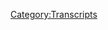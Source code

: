 {{DEFAULTSORT:
    #_TRANSCRIPT_0456:July 9-11, 2020
}}{{Transcript
    | title         = [[456: July 9-11, 2020]]
    | caption       = [https://knowledgefight.libsyn.com/456-july-9-11-2020 Listen to this episode on Libsyn]
    | episodeNumber = [[456: July 9-11, 2020|456]]
    | length        = 02:27:37
}}

{{MessageBox
    | header     = Warning: Bot Generated Content
    | text       = This transcript was automatically generated by transcription software and likely contains many mistakes and misattributions. Please check the audio for definitive quotes, attribution, and context.
    | image      = N3yvass4myg91.webp
    | imagewidth = 50px
    | id         = warning
}}

{{TranscriptBlock
    | name      = Unknown Speaker
    | timestamp = 00:00:00.000
    | text      = the
}}

{{TranscriptBlock
    | name      = Unknown Speaker
    | timestamp = 00:00:21.920
    | text      = Great respect for knowledge, fight.
}}

{{TranscriptBlock
    | name      = Unknown Speaker
    | timestamp = 00:00:24.120
    | text      = Knowledge, fight.
}}

{{TranscriptBlock
    | name      = Unknown Speaker
    | timestamp = 00:00:25.199
    | text      = I'm sick of them posing as if they're the good guys
}}

{{TranscriptBlock
    | name      = Unknown Speaker
    | timestamp = 00:00:27.440
    | text      = saying we are the bad guys.
}}

{{TranscriptBlock
    | name      = Unknown Speaker
    | timestamp = 00:00:29.000
    | text      = Knowledge, fight.
}}

{{TranscriptBlock
    | name      = Unknown Speaker
    | timestamp = 00:00:30.039
    | text      = Dan and George.
}}

{{TranscriptBlock
    | name      = Unknown Speaker
    | timestamp = 00:00:31.120
    | text      = Knowledge, fight.
}}

{{TranscriptBlock
    | name      = Unknown Speaker
    | timestamp = 00:00:32.240
    | text      = Riddler, Riddler, Riddler.
}}

{{TranscriptBlock
    | name      = Unknown Speaker
    | timestamp = 00:00:35.039
    | text      = Need, need money.
}}

{{TranscriptBlock
    | name      = Unknown Speaker
    | timestamp = 00:00:36.560
    | text      = Riddler, Riddler, Riddler.
}}

{{TranscriptBlock
    | name      = Unknown Speaker
    | timestamp = 00:00:39.399
    | text      = Andy and Kansas.
}}

{{TranscriptBlock
    | name      = Unknown Speaker
    | timestamp = 00:00:40.399
    | text      = Andy and, Andy.
}}

{{TranscriptBlock
    | name      = Unknown Speaker
    | timestamp = 00:00:42.200
    | text      = Stop it.
}}

{{TranscriptBlock
    | name      = Unknown Speaker
    | timestamp = 00:00:43.039
    | text      = Andy and, Andy and, Andy and, Andy and, Andy.
}}

{{TranscriptBlock
    | name      = Unknown Speaker
    | timestamp = 00:00:46.240
    | text      = It's time to pray.
}}

{{TranscriptBlock
    | name      = Unknown Speaker
    | timestamp = 00:00:47.159
    | text      = Andy and Kansas, you're on the air.
}}

{{TranscriptBlock
    | name      = Unknown Speaker
    | timestamp = 00:00:48.560
    | text      = Thanks for holding us.
}}

{{TranscriptBlock
    | name      = Unknown Speaker
    | timestamp = 00:00:49.520
    | text      = Hello, Alex, I'm a system caller.
}}

{{TranscriptBlock
    | name      = Unknown Speaker
    | timestamp = 00:00:51.000
    | text      = I'm a huge fan.
}}

{{TranscriptBlock
    | name      = Unknown Speaker
    | timestamp = 00:00:51.840
    | text      = I love your room.
}}

{{TranscriptBlock
    | name      = Unknown Speaker
    | timestamp = 00:00:53.000
    | text      = Knowledge, fight.
}}

{{TranscriptBlock
    | name      = Unknown Speaker
    | timestamp = 00:00:55.719
    | text      = Knowledge, fight.com.
}}

{{TranscriptBlock
    | name      = Unknown Speaker
    | timestamp = 00:00:58.560
    | text      = I love you.
}}

{{TranscriptBlock
    | name      = Unknown Speaker
    | timestamp = 00:00:59.399
    | text      = Hey, everybody.
}}

{{TranscriptBlock
    | name      = Unknown Speaker
    | timestamp = 00:01:00.320
    | text      = Welcome back to Knowledge Fight.
}}

{{TranscriptBlock
    | name      = Unknown Speaker
    | timestamp = 00:01:01.200
    | text      = I'm Dan.
}}

{{TranscriptBlock
    | name      = Unknown Speaker
    | timestamp = 00:01:02.039
    | text      = I'm Jordan.
}}

{{TranscriptBlock
    | name      = Unknown Speaker
    | timestamp = 00:01:02.880
    | text      = We're couple dudes.
}}

{{TranscriptBlock
    | name      = Unknown Speaker
    | timestamp = 00:01:03.719
    | text      = Like to sit around, drink novelty beverages
}}

{{TranscriptBlock
    | name      = Unknown Speaker
    | timestamp = 00:01:04.560
    | text      = and talk a little bit about Alex Jones.
}}

{{TranscriptBlock
    | name      = Unknown Speaker
    | timestamp = 00:01:06.000
    | text      = Oh, indeed we are, Dan.
}}

{{TranscriptBlock
    | name      = Unknown Speaker
    | timestamp = 00:01:07.239
    | text      = Jordan.
}}

{{TranscriptBlock
    | name      = Unknown Speaker
    | timestamp = 00:01:08.079
    | text      = Dan.
}}

{{TranscriptBlock
    | name      = Unknown Speaker
    | timestamp = 00:01:08.920
    | text      = Jordan.
}}

{{TranscriptBlock
    | name      = Unknown Speaker
    | timestamp = 00:01:09.739
    | text      = Quick question for you.
}}

{{TranscriptBlock
    | name      = Unknown Speaker
    | timestamp = 00:01:10.579
    | text      = What's up?
}}

{{TranscriptBlock
    | name      = Unknown Speaker
    | timestamp = 00:01:11.420
    | text      = What's your bright spot today?
}}

{{TranscriptBlock
    | name      = Unknown Speaker
    | timestamp = 00:01:12.239
    | text      = Wow, my bright spot.
}}

{{TranscriptBlock
    | name      = Unknown Speaker
    | timestamp = 00:01:13.079
    | text      = Why don't you go first
}}

{{TranscriptBlock
    | name      = Unknown Speaker
    | timestamp = 00:01:13.920
    | text      = because I got a little bit of a segment
}}

{{TranscriptBlock
    | name      = Unknown Speaker
    | timestamp = 00:01:15.319
    | text      = for my bright spot.
}}

{{TranscriptBlock
    | name      = Unknown Speaker
    | timestamp = 00:01:16.359
    | text      = Okay, all right.
}}

{{TranscriptBlock
    | name      = Unknown Speaker
    | timestamp = 00:01:17.920
    | text      = My bright spot is my partner and I played tennis
}}

{{TranscriptBlock
    | name      = Unknown Speaker
    | timestamp = 00:01:21.000
    | text      = for the first time in like 10 months.
}}

{{TranscriptBlock
    | name      = Unknown Speaker
    | timestamp = 00:01:22.879
    | text      = I know you guys love tennis.
}}

{{TranscriptBlock
    | name      = Unknown Speaker
    | timestamp = 00:01:23.879
    | text      = We love tennis.
}}

{{TranscriptBlock
    | name      = Unknown Speaker
    | timestamp = 00:01:24.719
    | text      = We thought that the,
}}

{{TranscriptBlock
    | name      = Unknown Speaker
    | timestamp = 00:01:25.640
    | text      = because the park next to us where we played tennis
}}

{{TranscriptBlock
    | name      = Unknown Speaker
    | timestamp = 00:01:27.640
    | text      = was completely torn down.
}}

{{TranscriptBlock
    | name      = Unknown Speaker
    | timestamp = 00:01:29.680
    | text      = Yeah.
}}

{{TranscriptBlock
    | name      = Unknown Speaker
    | timestamp = 00:01:30.519
    | text      = We thought that the tennis courts were gone too.
}}

{{TranscriptBlock
    | name      = Unknown Speaker
    | timestamp = 00:01:32.439
    | text      = Oh.
}}

{{TranscriptBlock
    | name      = Unknown Speaker
    | timestamp = 00:01:33.280
    | text      = But it turns out there was an opening
}}

{{TranscriptBlock
    | name      = Unknown Speaker
    | timestamp = 00:01:34.200
    | text      = and we could have gone for the past like four months.
}}

{{TranscriptBlock
    | name      = Unknown Speaker
    | timestamp = 00:01:35.920
    | text      = Oh.
}}

{{TranscriptBlock
    | name      = Unknown Speaker
    | timestamp = 00:01:36.760
    | text      = So it's real disappointing,
}}

{{TranscriptBlock
    | name      = Unknown Speaker
    | timestamp = 00:01:37.599
    | text      = but it was great to play tennis.
}}

{{TranscriptBlock
    | name      = Unknown Speaker
    | timestamp = 00:01:38.840
    | text      = It was good to get out there.
}}

{{TranscriptBlock
    | name      = Unknown Speaker
    | timestamp = 00:01:39.659
    | text      = You know what?
}}

{{TranscriptBlock
    | name      = Unknown Speaker
    | timestamp = 00:01:40.500
    | text      = Maybe the time away from it justifies the,
}}

{{TranscriptBlock
    | name      = Unknown Speaker
    | timestamp = 00:01:43.879
    | text      = like how good it feels to go back justifies the time away.
}}

{{TranscriptBlock
    | name      = Unknown Speaker
    | timestamp = 00:01:47.879
    | text      = Sure, sure, sure, sure.
}}

{{TranscriptBlock
    | name      = Unknown Speaker
    | timestamp = 00:01:49.280
    | text      = Bright side guy today.
}}

{{TranscriptBlock
    | name      = Unknown Speaker
    | timestamp = 00:01:50.480
    | text      = I like it.
}}

{{TranscriptBlock
    | name      = Unknown Speaker
    | timestamp = 00:01:51.319
    | text      = I like it.
}}

{{TranscriptBlock
    | name      = Unknown Speaker
    | timestamp = 00:01:52.140
    | text      = So my bright spot, Jordan.
}}

{{TranscriptBlock
    | name      = Unknown Speaker
    | timestamp = 00:01:52.980
    | text      = Yes, sir.
}}

{{TranscriptBlock
    | name      = Unknown Speaker
    | timestamp = 00:01:53.819
    | text      = You got to look in the mail bag.
}}

{{TranscriptBlock
    | name      = Unknown Speaker
    | timestamp = 00:01:54.640
    | text      = Okay.
}}

{{TranscriptBlock
    | name      = Unknown Speaker
    | timestamp = 00:01:55.480
    | text      = Zip.
}}

{{TranscriptBlock
    | name      = Unknown Speaker
    | timestamp = 00:01:56.319
    | text      = Checking in the mail bag for my bright spot.
}}

{{TranscriptBlock
    | name      = Unknown Speaker
    | timestamp = 00:01:58.359
    | text      = Okay.
}}

{{TranscriptBlock
    | name      = Unknown Speaker
    | timestamp = 00:01:59.200
    | text      = First of all, I'd like to say thank you to Steven.
}}

{{TranscriptBlock
    | name      = Unknown Speaker
    | timestamp = 00:02:01.540
    | text      = Steven D who sent a gift card for a diamond gusset jeans.
}}

{{TranscriptBlock
    | name      = Unknown Speaker
    | timestamp = 00:02:08.280
    | text      = Did not come in the mail over email,
}}

{{TranscriptBlock
    | name      = Unknown Speaker
    | timestamp = 00:02:10.000
    | text      = but still very appreciated.
}}

{{TranscriptBlock
    | name      = Unknown Speaker
    | timestamp = 00:02:12.319
    | text      = I have not ordered them yet.
}}

{{TranscriptBlock
    | name      = Unknown Speaker
    | timestamp = 00:02:14.120
    | text      = The random size jeans,
}}

{{TranscriptBlock
    | name      = Unknown Speaker
    | timestamp = 00:02:16.240
    | text      = but I will keep you updated on that.
}}

{{TranscriptBlock
    | name      = Unknown Speaker
    | timestamp = 00:02:18.240
    | text      = We're going to need to take bets on the size
}}

{{TranscriptBlock
    | name      = Unknown Speaker
    | timestamp = 00:02:19.879
    | text      = that shows up.
}}

{{TranscriptBlock
    | name      = Unknown Speaker
    | timestamp = 00:02:20.719
    | text      = How funny is this?
}}

{{TranscriptBlock
    | name      = Unknown Speaker
    | timestamp = 00:02:21.539
    | text      = They're like a couple of years ago,
}}

{{TranscriptBlock
    | name      = Unknown Speaker
    | timestamp = 00:02:23.599
    | text      = we find a commercial on Alex's show for some stupid jeans
}}

{{TranscriptBlock
    | name      = Unknown Speaker
    | timestamp = 00:02:28.520
    | text      = that are anti NAFTA or whatever.
}}

{{TranscriptBlock
    | name      = Unknown Speaker
    | timestamp = 00:02:31.520
    | text      = And now here we are.
}}

{{TranscriptBlock
    | name      = Unknown Speaker
    | timestamp = 00:02:33.479
    | text      = Yeah.
}}

{{TranscriptBlock
    | name      = Unknown Speaker
    | timestamp = 00:02:34.319
    | text      = We live kind of a ridiculous life, don't we?
}}

{{TranscriptBlock
    | name      = Unknown Speaker
    | timestamp = 00:02:35.520
    | text      = Yeah, but it's very nice.
}}

{{TranscriptBlock
    | name      = Unknown Speaker
    | timestamp = 00:02:36.439
    | text      = And I appreciate it, Steven.
}}

{{TranscriptBlock
    | name      = Unknown Speaker
    | timestamp = 00:02:37.280
    | text      = Thank you so much.
}}

{{TranscriptBlock
    | name      = Unknown Speaker
    | timestamp = 00:02:38.120
    | text      = That's very much.
}}

{{TranscriptBlock
    | name      = Unknown Speaker
    | timestamp = 00:02:38.939
    | text      = Thank you.
}}

{{TranscriptBlock
    | name      = Unknown Speaker
    | timestamp = 00:02:39.780
    | text      = And then second, Jordan,
}}

{{TranscriptBlock
    | name      = Unknown Speaker
    | timestamp = 00:02:40.620
    | text      = I'd like to direct your attention at this.
}}

{{TranscriptBlock
    | name      = Unknown Speaker
    | timestamp = 00:02:42.319
    | text      = Holy shit.
}}

{{TranscriptBlock
    | name      = Unknown Speaker
    | timestamp = 00:02:43.280
    | text      = That is a knife.
}}

{{TranscriptBlock
    | name      = Unknown Speaker
    | timestamp = 00:02:44.120
    | text      = That's a knife.
}}

{{TranscriptBlock
    | name      = Unknown Speaker
    | timestamp = 00:02:44.939
    | text      = That is a knife.
}}

{{TranscriptBlock
    | name      = Unknown Speaker
    | timestamp = 00:02:45.780
    | text      = You are holding down threateningly.
}}

{{TranscriptBlock
    | name      = Unknown Speaker
    | timestamp = 00:02:47.199
    | text      = This is a knife.
}}

{{TranscriptBlock
    | name      = Unknown Speaker
    | timestamp = 00:02:48.039
    | text      = All right, there you go.
}}

{{TranscriptBlock
    | name      = Unknown Speaker
    | timestamp = 00:02:48.860
    | text      = Crocodile Dundee shit.
}}

{{TranscriptBlock
    | name      = Unknown Speaker
    | timestamp = 00:02:49.699
    | text      = Yeah.
}}

{{TranscriptBlock
    | name      = Unknown Speaker
    | timestamp = 00:02:50.539
    | text      = Holy shit, that is a knife.
}}

{{TranscriptBlock
    | name      = Unknown Speaker
    | timestamp = 00:02:52.500
    | text      = Yeah.
}}

{{TranscriptBlock
    | name      = Unknown Speaker
    | timestamp = 00:02:53.340
    | text      = I got a cool handcrafted knife.
}}

{{TranscriptBlock
    | name      = Unknown Speaker
    | timestamp = 00:02:55.539
    | text      = That's awesome.
}}

{{TranscriptBlock
    | name      = Unknown Speaker
    | timestamp = 00:02:56.379
    | text      = In the mail.
}}

{{TranscriptBlock
    | name      = Unknown Speaker
    | timestamp = 00:02:57.460
    | text      = Also got this little letter.
}}

{{TranscriptBlock
    | name      = Unknown Speaker
    | timestamp = 00:02:58.560
    | text      = Dan and Jordan,
}}

{{TranscriptBlock
    | name      = Unknown Speaker
    | timestamp = 00:02:59.379
    | text      = thank you so much for the work you guys do.
}}

{{TranscriptBlock
    | name      = Unknown Speaker
    | timestamp = 00:03:01.300
    | text      = I honestly appreciate it.
}}

{{TranscriptBlock
    | name      = Unknown Speaker
    | timestamp = 00:03:02.840
    | text      = The show gives me facts to use
}}

{{TranscriptBlock
    | name      = Unknown Speaker
    | timestamp = 00:03:04.219
    | text      = against my crazy right wing family.
}}

{{TranscriptBlock
    | name      = Unknown Speaker
    | timestamp = 00:03:06.020
    | text      = Also, it's great waking up three times a week
}}

{{TranscriptBlock
    | name      = Unknown Speaker
    | timestamp = 00:03:07.759
    | text      = getting excited for something.
}}

{{TranscriptBlock
    | name      = Unknown Speaker
    | timestamp = 00:03:09.020
    | text      = If you guys ever find yourself in Columbus,
}}

{{TranscriptBlock
    | name      = Unknown Speaker
    | timestamp = 00:03:10.819
    | text      = parentheses, hashtag flavor town.
}}

{{TranscriptBlock
    | name      = Unknown Speaker
    | timestamp = 00:03:12.900
    | text      = Hell yeah.
}}

{{TranscriptBlock
    | name      = Unknown Speaker
    | timestamp = 00:03:13.740
    | text      = Okay, rename.
}}

{{TranscriptBlock
    | name      = Unknown Speaker
    | timestamp = 00:03:14.560
    | text      = Hit me up if you want to go eat,
}}

{{TranscriptBlock
    | name      = Unknown Speaker
    | timestamp = 00:03:16.080
    | text      = forge something or even ride horses.
}}

{{TranscriptBlock
    | name      = Unknown Speaker
    | timestamp = 00:03:18.360
    | text      = Take care, policy wonk, Chris.
}}

{{TranscriptBlock
    | name      = Unknown Speaker
    | timestamp = 00:03:20.479
    | text      = Yeah, that's very nice of you, Chris.
}}

{{TranscriptBlock
    | name      = Unknown Speaker
    | timestamp = 00:03:22.479
    | text      = That's really, really fucking cool.
}}

{{TranscriptBlock
    | name      = Unknown Speaker
    | timestamp = 00:03:24.439
    | text      = That knife is amazing.
}}

{{TranscriptBlock
    | name      = Unknown Speaker
    | timestamp = 00:03:25.560
    | text      = Yeah, absolutely.
}}

{{TranscriptBlock
    | name      = Unknown Speaker
    | timestamp = 00:03:26.400
    | text      = Also, thank you for sending a note with that
}}

{{TranscriptBlock
    | name      = Unknown Speaker
    | timestamp = 00:03:27.620
    | text      = because just mailing a knife to somebody
}}

{{TranscriptBlock
    | name      = Unknown Speaker
    | timestamp = 00:03:29.319
    | text      = has a very different connotation.
}}

{{TranscriptBlock
    | name      = Unknown Speaker
    | timestamp = 00:03:31.000
    | text      = Yeah, it would maybe be startling
}}

{{TranscriptBlock
    | name      = Unknown Speaker
    | timestamp = 00:03:36.319
    | text      = under other circumstances.
}}

{{TranscriptBlock
    | name      = Unknown Speaker
    | timestamp = 00:03:37.419
    | text      = Knife and a horse head show up at your door.
}}

{{TranscriptBlock
    | name      = Unknown Speaker
    | timestamp = 00:03:40.000
    | text      = So, Chris has a thing, a page,
}}

{{TranscriptBlock
    | name      = Unknown Speaker
    | timestamp = 00:03:43.300
    | text      = a thing over on Etsy called Folkvangr's Forge.
}}

{{TranscriptBlock
    | name      = Unknown Speaker
    | timestamp = 00:03:48.680
    | text      = Folkvangr's Forge.
}}

{{TranscriptBlock
    | name      = Unknown Speaker
    | timestamp = 00:03:49.759
    | text      = I'm going to spell it.
}}

{{TranscriptBlock
    | name      = Unknown Speaker
    | timestamp = 00:03:50.759
    | text      = V-A-N-G.
}}

{{TranscriptBlock
    | name      = Unknown Speaker
    | timestamp = 00:03:51.599
    | text      = F-O-L-K-V-A-N-G-R apostrophe S is forge.
}}

{{TranscriptBlock
    | name      = Unknown Speaker
    | timestamp = 00:03:57.479
    | text      = F-O-R-G-E.
}}

{{TranscriptBlock
    | name      = Unknown Speaker
    | timestamp = 00:03:58.520
    | text      = Oh, okay.
}}

{{TranscriptBlock
    | name      = Unknown Speaker
    | timestamp = 00:03:59.360
    | text      = Folkvangr's Forge.
}}

{{TranscriptBlock
    | name      = Unknown Speaker
    | timestamp = 00:04:00.780
    | text      = Sure, vangr's.
}}

{{TranscriptBlock
    | name      = Unknown Speaker
    | timestamp = 00:04:02.159
    | text      = Yeah.
}}

{{TranscriptBlock
    | name      = Unknown Speaker
    | timestamp = 00:04:02.979
    | text      = I don't know.
}}

{{TranscriptBlock
    | name      = Unknown Speaker
    | timestamp = 00:04:03.819
    | text      = I'm bad at pronouncing things,
}}

{{TranscriptBlock
    | name      = Unknown Speaker
    | timestamp = 00:04:05.400
    | text      = but I went over and I actually looked at
}}

{{TranscriptBlock
    | name      = Unknown Speaker
    | timestamp = 00:04:06.939
    | text      = a lot of the designs he has up on there
}}

{{TranscriptBlock
    | name      = Unknown Speaker
    | timestamp = 00:04:09.199
    | text      = and there's a lot of really cool looking stuff.
}}

{{TranscriptBlock
    | name      = Unknown Speaker
    | timestamp = 00:04:11.199
    | text      = The handcraft knives and various cutlery for kitchens.
}}

{{TranscriptBlock
    | name      = Unknown Speaker
    | timestamp = 00:04:17.379
    | text      = And from what I understand, actually,
}}

{{TranscriptBlock
    | name      = Unknown Speaker
    | timestamp = 00:04:18.879
    | text      = if I understand this note correctly,
}}

{{TranscriptBlock
    | name      = Unknown Speaker
    | timestamp = 00:04:21.720
    | text      = there is another one that's going to come.
}}

{{TranscriptBlock
    | name      = Unknown Speaker
    | timestamp = 00:04:24.160
    | text      = So you and I will each get one of these knives.
}}

{{TranscriptBlock
    | name      = Unknown Speaker
    | timestamp = 00:04:26.420
    | text      = And that will lead to our ultimate showdown
}}

{{TranscriptBlock
    | name      = Unknown Speaker
    | timestamp = 00:04:28.600
    | text      = as was always meant to be.
}}

{{TranscriptBlock
    | name      = Unknown Speaker
    | timestamp = 00:04:29.839
    | text      = Yes, perhaps.
}}

{{TranscriptBlock
    | name      = Unknown Speaker
    | timestamp = 00:04:30.680
    | text      = So thank you so much, Chris.
}}

{{TranscriptBlock
    | name      = Unknown Speaker
    | timestamp = 00:04:31.639
    | text      = Really appreciate it.
}}

{{TranscriptBlock
    | name      = Unknown Speaker
    | timestamp = 00:04:33.480
    | text      = And I can't wait for that other knife to come
}}

{{TranscriptBlock
    | name      = Unknown Speaker
    | timestamp = 00:04:35.800
    | text      = so we can do battle.
}}

{{TranscriptBlock
    | name      = Unknown Speaker
    | timestamp = 00:04:36.639
    | text      = Yes, that'd be great.
}}

{{TranscriptBlock
    | name      = Unknown Speaker
    | timestamp = 00:04:37.920
    | text      = You are holding that very threateningly.
}}

{{TranscriptBlock
    | name      = Unknown Speaker
    | timestamp = 00:04:39.600
    | text      = From now on.
}}

{{TranscriptBlock
    | name      = Unknown Speaker
    | timestamp = 00:04:40.439
    | text      = Also, incompetently.
}}

{{TranscriptBlock
    | name      = Unknown Speaker
    | timestamp = 00:04:41.439
    | text      = I feel like I could take that away from you pretty easily.
}}

{{TranscriptBlock
    | name      = Unknown Speaker
    | timestamp = 00:04:43.279
    | text      = Not a chance.
}}

{{TranscriptBlock
    | name      = Unknown Speaker
    | timestamp = 00:04:44.120
    | text      = Okay, fair enough.
}}

{{TranscriptBlock
    | name      = Unknown Speaker
    | timestamp = 00:04:44.939
    | text      = From now on, the rest of the podcast will be with us.
}}

{{TranscriptBlock
    | name      = Unknown Speaker
    | timestamp = 00:04:46.879
    | text      = At Knives Out.
}}

{{TranscriptBlock
    | name      = Unknown Speaker
    | timestamp = 00:04:48.720
    | text      = Knives Out.
}}

{{TranscriptBlock
    | name      = Unknown Speaker
    | timestamp = 00:04:50.120
    | text      = Well, you can't say that.
}}

{{TranscriptBlock
    | name      = Unknown Speaker
    | timestamp = 00:04:50.959
    | text      = That's copyrighted.
}}

{{TranscriptBlock
    | name      = Unknown Speaker
    | timestamp = 00:04:52.399
    | text      = Oh, fair enough.
}}

{{TranscriptBlock
    | name      = Unknown Speaker
    | timestamp = 00:04:53.240
    | text      = Great movie.
}}

{{TranscriptBlock
    | name      = Unknown Speaker
    | timestamp = 00:04:54.079
    | text      = I've not seen it.
}}

{{TranscriptBlock
    | name      = Unknown Speaker
    | timestamp = 00:04:54.920
    | text      = I'm just aware that it exists.
}}

{{TranscriptBlock
    | name      = Unknown Speaker
    | timestamp = 00:04:57.259
    | text      = Don't know anything about it.
}}

{{TranscriptBlock
    | name      = Unknown Speaker
    | timestamp = 00:04:58.100
    | text      = Just, I've heard a name.
}}

{{TranscriptBlock
    | name      = Unknown Speaker
    | timestamp = 00:04:59.240
    | text      = Hey, it's great.
}}

{{TranscriptBlock
    | name      = Unknown Speaker
    | timestamp = 00:05:00.079
    | text      = So, Jordan, today we've got an interesting episode
}}

{{TranscriptBlock
    | name      = Unknown Speaker
    | timestamp = 00:05:01.720
    | text      = to go over.
}}

{{TranscriptBlock
    | name      = Unknown Speaker
    | timestamp = 00:05:03.240
    | text      = We got, oh boy.
}}

{{TranscriptBlock
    | name      = Unknown Speaker
    | timestamp = 00:05:04.160
    | text      = Any big news?
}}

{{TranscriptBlock
    | name      = Unknown Speaker
    | timestamp = 00:05:05.000
    | text      = Hmm, I will say that this weekend has been a lot of fun
}}

{{TranscriptBlock
    | name      = Unknown Speaker
    | timestamp = 00:05:11.560
    | text      = because I have been just coming off the end of,
}}

{{TranscriptBlock
    | name      = Unknown Speaker
    | timestamp = 00:05:16.040
    | text      = like, a lot of work around the house.
}}

{{TranscriptBlock
    | name      = Unknown Speaker
    | timestamp = 00:05:18.720
    | text      = Sure.
}}

{{TranscriptBlock
    | name      = Unknown Speaker
    | timestamp = 00:05:19.560
    | text      = Got air conditioning units put in the windows
}}

{{TranscriptBlock
    | name      = Unknown Speaker
    | timestamp = 00:05:21.560
    | text      = that took a lot more effort out of me
}}

{{TranscriptBlock
    | name      = Unknown Speaker
    | timestamp = 00:05:23.620
    | text      = than I would have hoped it would have.
}}

{{TranscriptBlock
    | name      = Unknown Speaker
    | timestamp = 00:05:24.879
    | text      = Naturally.
}}

{{TranscriptBlock
    | name      = Unknown Speaker
    | timestamp = 00:05:25.720
    | text      = You helped me put together a bed frame.
}}

{{TranscriptBlock
    | name      = Unknown Speaker
    | timestamp = 00:05:27.439
    | text      = It's great, looks great.
}}

{{TranscriptBlock
    | name      = Unknown Speaker
    | timestamp = 00:05:28.600
    | text      = So I got a lot of that stuff going on.
}}

{{TranscriptBlock
    | name      = Unknown Speaker
    | timestamp = 00:05:30.120
    | text      = My life is feeling pretty good.
}}

{{TranscriptBlock
    | name      = Unknown Speaker
    | timestamp = 00:05:31.399
    | text      = It's happening.
}}

{{TranscriptBlock
    | name      = Unknown Speaker
    | timestamp = 00:05:32.240
    | text      = I feel very close to sort of adult age.
}}

{{TranscriptBlock
    | name      = Unknown Speaker
    | timestamp = 00:05:34.600
    | text      = Turning up to an adult.
}}

{{TranscriptBlock
    | name      = Unknown Speaker
    | timestamp = 00:05:36.000
    | text      = Friday night rolls around.
}}

{{TranscriptBlock
    | name      = Unknown Speaker
    | timestamp = 00:05:37.439
    | text      = Yes.
}}

{{TranscriptBlock
    | name      = Unknown Speaker
    | timestamp = 00:05:38.279
    | text      = I'm getting ready to go to bed in my bed
}}

{{TranscriptBlock
    | name      = Unknown Speaker
    | timestamp = 00:05:40.079
    | text      = that's on a frame for the first time in 15 years.
}}

{{TranscriptBlock
    | name      = Unknown Speaker
    | timestamp = 00:05:42.639
    | text      = Incredible.
}}

{{TranscriptBlock
    | name      = Unknown Speaker
    | timestamp = 00:05:43.459
    | text      = Right.
}}

{{TranscriptBlock
    | name      = Unknown Speaker
    | timestamp = 00:05:44.300
    | text      = No news could take you off that pedestal, right?
}}

{{TranscriptBlock
    | name      = Unknown Speaker
    | timestamp = 00:05:46.720
    | text      = Click on Twitter.
}}

{{TranscriptBlock
    | name      = Unknown Speaker
    | timestamp = 00:05:48.439
    | text      = Roger Stone, sentence commuted.
}}

{{TranscriptBlock
    | name      = Unknown Speaker
    | timestamp = 00:05:50.959
    | text      = Great.
}}

{{TranscriptBlock
    | name      = Unknown Speaker
    | timestamp = 00:05:51.879
    | text      = Not unexpected.
}}

{{TranscriptBlock
    | name      = Unknown Speaker
    | timestamp = 00:05:53.120
    | text      = No.
}}

{{TranscriptBlock
    | name      = Unknown Speaker
    | timestamp = 00:05:53.959
    | text      = I believe I said he would never spend a day in prison.
}}

{{TranscriptBlock
    | name      = Unknown Speaker
    | timestamp = 00:05:55.720
    | text      = Yeah, yeah.
}}

{{TranscriptBlock
    | name      = Unknown Speaker
    | timestamp = 00:05:56.560
    | text      = And I kind of, like, in my heart of hearts,
}}

{{TranscriptBlock
    | name      = Unknown Speaker
    | timestamp = 00:05:59.839
    | text      = in my deep down, I didn't think he was probably
}}

{{TranscriptBlock
    | name      = Unknown Speaker
    | timestamp = 00:06:03.079
    | text      = gonna go to prison.
}}

{{TranscriptBlock
    | name      = Unknown Speaker
    | timestamp = 00:06:03.920
    | text      = But I also thought it would be pretty wild
}}

{{TranscriptBlock
    | name      = Unknown Speaker
    | timestamp = 00:06:05.639
    | text      = for Trump to do it.
}}

{{TranscriptBlock
    | name      = Unknown Speaker
    | timestamp = 00:06:06.759
    | text      = Yeah, yeah.
}}

{{TranscriptBlock
    | name      = Unknown Speaker
    | timestamp = 00:06:07.600
    | text      = To commute his sentence or pardon him
}}

{{TranscriptBlock
    | name      = Unknown Speaker
    | timestamp = 00:06:09.199
    | text      = or give him clemency.
}}

{{TranscriptBlock
    | name      = Unknown Speaker
    | timestamp = 00:06:11.160
    | text      = And so I thought there was a chance
}}

{{TranscriptBlock
    | name      = Unknown Speaker
    | timestamp = 00:06:13.439
    | text      = that that would be too much.
}}

{{TranscriptBlock
    | name      = Unknown Speaker
    | timestamp = 00:06:15.779
    | text      = But it shows that you shouldn't really second guess
}}

{{TranscriptBlock
    | name      = Unknown Speaker
    | timestamp = 00:06:19.160
    | text      = those sorts of things.
}}

{{TranscriptBlock
    | name      = Unknown Speaker
    | timestamp = 00:06:20.000
    | text      = No, no.
}}

{{TranscriptBlock
    | name      = Unknown Speaker
    | timestamp = 00:06:20.839
    | text      = And it makes total sense when you really think about it too,
}}

{{TranscriptBlock
    | name      = Unknown Speaker
    | timestamp = 00:06:22.399
    | text      = like to string it out a bit.
}}

{{TranscriptBlock
    | name      = Unknown Speaker
    | timestamp = 00:06:24.279
    | text      = Oh, yeah.
}}

{{TranscriptBlock
    | name      = Unknown Speaker
    | timestamp = 00:06:25.120
    | text      = For ratings.
}}

{{TranscriptBlock
    | name      = Unknown Speaker
    | timestamp = 00:06:25.959
    | text      = I find it all hilarious that Trump made him beg
}}

{{TranscriptBlock
    | name      = Unknown Speaker
    | timestamp = 00:06:28.319
    | text      = for so long makes me laugh very hard.
}}

{{TranscriptBlock
    | name      = Unknown Speaker
    | timestamp = 00:06:31.000
    | text      = I mean, who knows what the actual dynamic is,
}}

{{TranscriptBlock
    | name      = Unknown Speaker
    | timestamp = 00:06:32.939
    | text      = but that's certainly how it looks.
}}

{{TranscriptBlock
    | name      = Unknown Speaker
    | timestamp = 00:06:33.959
    | text      = Yeah, it does.
}}

{{TranscriptBlock
    | name      = Unknown Speaker
    | timestamp = 00:06:35.519
    | text      = So yeah, a lot of people were suggesting,
}}

{{TranscriptBlock
    | name      = Unknown Speaker
    | timestamp = 00:06:37.759
    | text      = you know, I got some messages on Twitter
}}

{{TranscriptBlock
    | name      = Unknown Speaker
    | timestamp = 00:06:39.319
    | text      = and around to people were saying,
}}

{{TranscriptBlock
    | name      = Unknown Speaker
    | timestamp = 00:06:40.699
    | text      = hey, emergency episode, Roger got parted.
}}

{{TranscriptBlock
    | name      = Unknown Speaker
    | timestamp = 00:06:43.040
    | text      = Sure, sure.
}}

{{TranscriptBlock
    | name      = Unknown Speaker
    | timestamp = 00:06:43.879
    | text      = And my sense of it was I need to wait.
}}

{{TranscriptBlock
    | name      = Unknown Speaker
    | timestamp = 00:06:46.759
    | text      = Because I think Alex is going to, you know, Saturday.
}}

{{TranscriptBlock
    | name      = Unknown Speaker
    | timestamp = 00:06:49.600
    | text      = He's probably gonna do an emergency episode.
}}

{{TranscriptBlock
    | name      = Unknown Speaker
    | timestamp = 00:06:51.600
    | text      = So let's settle down on this.
}}

{{TranscriptBlock
    | name      = Unknown Speaker
    | timestamp = 00:06:54.240
    | text      = He's the emergency guy.
}}

{{TranscriptBlock
    | name      = Unknown Speaker
    | timestamp = 00:06:55.360
    | text      = We do our show.
}}

{{TranscriptBlock
    | name      = Unknown Speaker
    | timestamp = 00:06:56.360
    | text      = Yeah, yeah.
}}

{{TranscriptBlock
    | name      = Unknown Speaker
    | timestamp = 00:06:57.199
    | text      = But sometimes it's fun to throw out an emergency episode.
}}

{{TranscriptBlock
    | name      = Unknown Speaker
    | timestamp = 00:07:00.319
    | text      = That's true.
}}

{{TranscriptBlock
    | name      = Unknown Speaker
    | timestamp = 00:07:01.199
    | text      = So I decided to wait for Monday
}}

{{TranscriptBlock
    | name      = Unknown Speaker
    | timestamp = 00:07:03.620
    | text      = when we would have his Saturday work together.
}}

{{TranscriptBlock
    | name      = Unknown Speaker
    | timestamp = 00:07:07.120
    | text      = Because the announcement was on Friday.
}}

{{TranscriptBlock
    | name      = Unknown Speaker
    | timestamp = 00:07:09.160
    | text      = And so Saturday he has all day.
}}

{{TranscriptBlock
    | name      = Unknown Speaker
    | timestamp = 00:07:11.480
    | text      = Of course.
}}

{{TranscriptBlock
    | name      = Unknown Speaker
    | timestamp = 00:07:12.319
    | text      = He should be able to put together quite a pageant
}}

{{TranscriptBlock
    | name      = Unknown Speaker
    | timestamp = 00:07:15.319
    | text      = and a celebration.
}}

{{TranscriptBlock
    | name      = Unknown Speaker
    | timestamp = 00:07:16.319
    | text      = A victory lap unheard of.
}}

{{TranscriptBlock
    | name      = Unknown Speaker
    | timestamp = 00:07:18.199
    | text      = Yes.
}}

{{TranscriptBlock
    | name      = Unknown Speaker
    | timestamp = 00:07:19.040
    | text      = And so we'll see what happens with that.
}}

{{TranscriptBlock
    | name      = Unknown Speaker
    | timestamp = 00:07:21.139
    | text      = Today our episode is actually going to be covering
}}

{{TranscriptBlock
    | name      = Unknown Speaker
    | timestamp = 00:07:23.199
    | text      = the period of the 9th, July 9th through July 11th, 2020.
}}

{{TranscriptBlock
    | name      = Unknown Speaker
    | timestamp = 00:07:27.939
    | text      = I'm Dan, this is 2020.
}}

{{TranscriptBlock
    | name      = Unknown Speaker
    | timestamp = 00:07:28.959
    | text      = God damn it.
}}

{{TranscriptBlock
    | name      = Unknown Speaker
    | timestamp = 00:07:29.800
    | text      = And yeah, so the 9th, not much.
}}

{{TranscriptBlock
    | name      = Unknown Speaker
    | timestamp = 00:07:33.399
    | text      = Not gonna talk about much on that episode.
}}

{{TranscriptBlock
    | name      = Unknown Speaker
    | timestamp = 00:07:35.360
    | text      = 10th is the day of the commuting.
}}

{{TranscriptBlock
    | name      = Unknown Speaker
    | timestamp = 00:07:38.120
    | text      = The day of the commuting.
}}

{{TranscriptBlock
    | name      = Unknown Speaker
    | timestamp = 00:07:40.240
    | text      = And so we're gonna talk about that.
}}

{{TranscriptBlock
    | name      = Unknown Speaker
    | timestamp = 00:07:41.879
    | text      = And then the 11th is Saturday
}}

{{TranscriptBlock
    | name      = Unknown Speaker
    | timestamp = 00:07:43.759
    | text      = where Alex came into studio, did a special two hour,
}}

{{TranscriptBlock
    | name      = Unknown Speaker
    | timestamp = 00:07:48.439
    | text      = fuck yeah, emergency episode.
}}

{{TranscriptBlock
    | name      = Unknown Speaker
    | timestamp = 00:07:50.120
    | text      = He played all of Nipsey Hussle's victory lap for an hour.
}}

{{TranscriptBlock
    | name      = Unknown Speaker
    | timestamp = 00:07:53.839
    | text      = That was it.
}}

{{TranscriptBlock
    | name      = Unknown Speaker
    | timestamp = 00:07:55.240
    | text      = It was less that and more, I don't know, man.
}}

{{TranscriptBlock
    | name      = Unknown Speaker
    | timestamp = 00:07:58.879
    | text      = I feel really weird about this because I know
}}

{{TranscriptBlock
    | name      = Unknown Speaker
    | timestamp = 00:08:01.639
    | text      = that there's probably gonna be some people tuning in
}}

{{TranscriptBlock
    | name      = Unknown Speaker
    | timestamp = 00:08:03.600
    | text      = that are gonna be like, you know.
}}

{{TranscriptBlock
    | name      = Unknown Speaker
    | timestamp = 00:08:05.240
    | text      = Oh, there's gonna be something special from us today.
}}

{{TranscriptBlock
    | name      = Unknown Speaker
    | timestamp = 00:08:07.000
    | text      = Yeah, I don't know if there is.
}}

{{TranscriptBlock
    | name      = Unknown Speaker
    | timestamp = 00:08:09.519
    | text      = I don't.
}}

{{TranscriptBlock
    | name      = Unknown Speaker
    | timestamp = 00:08:10.759
    | text      = Why would you expect Alex to bring it now?
}}

{{TranscriptBlock
    | name      = Unknown Speaker
    | timestamp = 00:08:13.439
    | text      = I don't wanna, no, no, no.
}}

{{TranscriptBlock
    | name      = Unknown Speaker
    | timestamp = 00:08:15.040
    | text      = What happens is going to be a great podcast for us.
}}

{{TranscriptBlock
    | name      = Unknown Speaker
    | timestamp = 00:08:17.360
    | text      = Oh, okay, okay, good.
}}

{{TranscriptBlock
    | name      = Unknown Speaker
    | timestamp = 00:08:18.199
    | text      = But I don't, okay, if you're expecting some kind of like,
}}

{{TranscriptBlock
    | name      = Unknown Speaker
    | timestamp = 00:08:23.720
    | text      = the narrative of Roger Stone has been vindicated,
}}

{{TranscriptBlock
    | name      = Unknown Speaker
    | timestamp = 00:08:27.120
    | text      = shows up on a white horse on Info Wars
}}

{{TranscriptBlock
    | name      = Unknown Speaker
    | timestamp = 00:08:30.480
    | text      = to tell everyone to kiss his ass,
}}

{{TranscriptBlock
    | name      = Unknown Speaker
    | timestamp = 00:08:32.399
    | text      = that's not going to happen.
}}

{{TranscriptBlock
    | name      = Unknown Speaker
    | timestamp = 00:08:33.720
    | text      = Really?
}}

{{TranscriptBlock
    | name      = Unknown Speaker
    | timestamp = 00:08:34.559
    | text      = Yes.
}}

{{TranscriptBlock
    | name      = Unknown Speaker
    | timestamp = 00:08:35.399
    | text      = It's gotta happen though, come on.
}}

{{TranscriptBlock
    | name      = Unknown Speaker
    | timestamp = 00:08:36.559
    | text      = But you really expect that that's going to be the thing
}}

{{TranscriptBlock
    | name      = Unknown Speaker
    | timestamp = 00:08:39.120
    | text      = that happens on this Saturday show.
}}

{{TranscriptBlock
    | name      = Unknown Speaker
    | timestamp = 00:08:40.639
    | text      = Absolutely.
}}

{{TranscriptBlock
    | name      = Unknown Speaker
    | timestamp = 00:08:41.480
    | text      = And I want to make sure that no one thinks
}}

{{TranscriptBlock
    | name      = Unknown Speaker
    | timestamp = 00:08:43.539
    | text      = that I am trying to tease that
}}

{{TranscriptBlock
    | name      = Unknown Speaker
    | timestamp = 00:08:45.440
    | text      = to keep you listening to the end.
}}

{{TranscriptBlock
    | name      = Unknown Speaker
    | timestamp = 00:08:47.279
    | text      = This episode could be a little bit long.
}}

{{TranscriptBlock
    | name      = Unknown Speaker
    | timestamp = 00:08:48.720
    | text      = There's a lot of bullshit that happens.
}}

{{TranscriptBlock
    | name      = Unknown Speaker
    | timestamp = 00:08:50.080
    | text      = Yeah, I believe that.
}}

{{TranscriptBlock
    | name      = Unknown Speaker
    | timestamp = 00:08:51.080
    | text      = So before we get down to business on that though,
}}

{{TranscriptBlock
    | name      = Unknown Speaker
    | timestamp = 00:08:53.120
    | text      = Jordan, I'm gonna take a moment to say thank you
}}

{{TranscriptBlock
    | name      = Unknown Speaker
    | timestamp = 00:08:54.440
    | text      = to some folks who have signed up and are supporting the show.
}}

{{TranscriptBlock
    | name      = Unknown Speaker
    | timestamp = 00:08:56.639
    | text      = So first, Chase T, thank you so much,
}}

{{TranscriptBlock
    | name      = Unknown Speaker
    | timestamp = 00:08:58.899
    | text      = you're now a policy wonk.
}}

{{TranscriptBlock
    | name      = Unknown Speaker
    | timestamp = 00:08:59.899
    | text      = I'm a policy wonk!
}}

{{TranscriptBlock
    | name      = Unknown Speaker
    | timestamp = 00:09:00.960
    | text      = Thanks, Chase!
}}

{{TranscriptBlock
    | name      = Unknown Speaker
    | timestamp = 00:09:01.799
    | text      = Thank you.
}}

{{TranscriptBlock
    | name      = Unknown Speaker
    | timestamp = 00:09:02.620
    | text      = Next, Jordan's Giggle, that's you.
}}

{{TranscriptBlock
    | name      = Unknown Speaker
    | timestamp = 00:09:03.919
    | text      = Thank you so much, you're now a policy wonk.
}}

{{TranscriptBlock
    | name      = Unknown Speaker
    | timestamp = 00:09:05.539
    | text      = I'm a policy wonk.
}}

{{TranscriptBlock
    | name      = Unknown Speaker
    | timestamp = 00:09:06.879
    | text      = Thank you, Jordan's Giggle.
}}

{{TranscriptBlock
    | name      = Unknown Speaker
    | timestamp = 00:09:08.879
    | text      = You're not gonna do the giggles?
}}

{{TranscriptBlock
    | name      = Unknown Speaker
    | timestamp = 00:09:10.320
    | text      = You know what, I don't even know
}}

{{TranscriptBlock
    | name      = Unknown Speaker
    | timestamp = 00:09:11.159
    | text      = what giggle they're talking about!
}}

{{TranscriptBlock
    | name      = Unknown Speaker
    | timestamp = 00:09:12.399
    | text      = Ha ha ha!
}}

{{TranscriptBlock
    | name      = Unknown Speaker
    | timestamp = 00:09:14.360
    | text      = Like the Pillsbury Doughboy!
}}

{{TranscriptBlock
    | name      = Unknown Speaker
    | timestamp = 00:09:15.200
    | text      = All right, thank you.
}}

{{TranscriptBlock
    | name      = Unknown Speaker
    | timestamp = 00:09:16.320
    | text      = Next, Trevor,
}}

{{TranscriptBlock
    | name      = Unknown Speaker
    | timestamp = 00:09:17.159
    | text      = thank you so much, you're now a policy wonk.
}}

{{TranscriptBlock
    | name      = Unknown Speaker
    | timestamp = 00:09:18.519
    | text      = I'm a policy wonk.
}}

{{TranscriptBlock
    | name      = Unknown Speaker
    | timestamp = 00:09:19.500
    | text      = Thanks, Trevor.
}}

{{TranscriptBlock
    | name      = Unknown Speaker
    | timestamp = 00:09:20.320
    | text      = Thanks, Trevor.
}}

{{TranscriptBlock
    | name      = Unknown Speaker
    | timestamp = 00:09:21.159
    | text      = Next, James Y, thank you so much,
}}

{{TranscriptBlock
    | name      = Unknown Speaker
    | timestamp = 00:09:22.100
    | text      = you are now a policy wonk.
}}

{{TranscriptBlock
    | name      = Unknown Speaker
    | timestamp = 00:09:23.240
    | text      = I'm a policy wonk.
}}

{{TranscriptBlock
    | name      = Unknown Speaker
    | timestamp = 00:09:24.480
    | text      = Thank you, James.
}}

{{TranscriptBlock
    | name      = Unknown Speaker
    | timestamp = 00:09:26.000
    | text      = Next, MC, but it's EM and then C, last initial.
}}

{{TranscriptBlock
    | name      = Unknown Speaker
    | timestamp = 00:09:30.159
    | text      = Thank you so much, you're now a policy wonk.
}}

{{TranscriptBlock
    | name      = Unknown Speaker
    | timestamp = 00:09:31.919
    | text      = I'm a policy wonk.
}}

{{TranscriptBlock
    | name      = Unknown Speaker
    | timestamp = 00:09:33.120
    | text      = Thank you, MC.
}}

{{TranscriptBlock
    | name      = Unknown Speaker
    | timestamp = 00:09:34.440
    | text      = Thank you.
}}

{{TranscriptBlock
    | name      = Unknown Speaker
    | timestamp = 00:09:35.440
    | text      = Next, Zach, and then in parentheses, yes, Bill, this is your colleague, Zach.
}}

{{TranscriptBlock
    | name      = Unknown Speaker
    | timestamp = 00:09:38.840
    | text      = Thank you so much, you're now a policy wonk.
}}

{{TranscriptBlock
    | name      = Unknown Speaker
    | timestamp = 00:09:40.279
    | text      = I'm a policy wonk.
}}

{{TranscriptBlock
    | name      = Unknown Speaker
    | timestamp = 00:09:42.159
    | text      = Thank you.
}}

{{TranscriptBlock
    | name      = Unknown Speaker
    | timestamp = 00:09:43.159
    | text      = Thanks, Zach.
}}

{{TranscriptBlock
    | name      = Unknown Speaker
    | timestamp = 00:09:44.159
    | text      = Next, Colleen W. Thank you so much, you're now a policy wonk.
}}

{{TranscriptBlock
    | name      = Unknown Speaker
    | timestamp = 00:09:45.600
    | text      = I'm a policy wonk.
}}

{{TranscriptBlock
    | name      = Unknown Speaker
    | timestamp = 00:09:46.600
    | text      = Thanks, Colleen.
}}

{{TranscriptBlock
    | name      = Unknown Speaker
    | timestamp = 00:09:47.600
    | text      = Finally, I'd like to say thank you to a couple of people who donated on an elevated level,
}}

{{TranscriptBlock
    | name      = Unknown Speaker
    | timestamp = 00:09:50.639
    | text      = we appreciate that very much.
}}

{{TranscriptBlock
    | name      = Unknown Speaker
    | timestamp = 00:09:51.639
    | text      = First, David H. Thank you so much, you are now a technocrat and the soil will save us.
}}

{{TranscriptBlock
    | name      = Unknown Speaker
    | timestamp = 00:09:56.320
    | text      = Thank you so much, you are now a technocrat.
}}

{{TranscriptBlock
    | name      = Unknown Speaker
    | timestamp = 00:09:58.159
    | text      = I'm a policy wonk.
}}

{{TranscriptBlock
    | name      = Unknown Speaker
    | timestamp = 00:09:59.159
    | text      = Crikey, mate.
}}

{{TranscriptBlock
    | name      = Unknown Speaker
    | timestamp = 00:10:00.159
    | text      = That's fantastic.
}}

{{TranscriptBlock
    | name      = Unknown Speaker
    | timestamp = 00:10:01.159
    | text      = Have yourself a brew.
}}

{{TranscriptBlock
    | name      = Unknown Speaker
    | timestamp = 00:10:02.159
    | text      = How's your 401k doing, bro?
}}

{{TranscriptBlock
    | name      = Unknown Speaker
    | timestamp = 00:10:04.159
    | text      = We got to go full tilt boogie on this, Watson, all right?
}}

{{TranscriptBlock
    | name      = Unknown Speaker
    | timestamp = 00:10:06.559
    | text      = Let's just get down to business.
}}

{{TranscriptBlock
    | name      = Unknown Speaker
    | timestamp = 00:10:08.039
    | text      = We ain't making that money off that heroin.
}}

{{TranscriptBlock
    | name      = Unknown Speaker
    | timestamp = 00:10:10.120
    | text      = Why you pimps so good?
}}

{{TranscriptBlock
    | name      = Unknown Speaker
    | timestamp = 00:10:12.039
    | text      = My neck is freakishly large.
}}

{{TranscriptBlock
    | name      = Unknown Speaker
    | timestamp = 00:10:13.679
    | text      = I declare info war on you.
}}

{{TranscriptBlock
    | name      = Unknown Speaker
    | timestamp = 00:10:16.399
    | text      = Thank you so much.
}}

{{TranscriptBlock
    | name      = Unknown Speaker
    | timestamp = 00:10:17.399
    | text      = If you're out there listening and you're thinking, hey, I enjoy the show, I'd like to support
}}

{{TranscriptBlock
    | name      = Unknown Speaker
    | timestamp = 00:10:20.399
    | text      = these gents too, you can do that by going to our website, knowledgefight.com, clicking
}}

{{TranscriptBlock
    | name      = Unknown Speaker
    | timestamp = 00:10:23.039
    | text      = the button that says support the show, we'd appreciate it.
}}

{{TranscriptBlock
    | name      = Unknown Speaker
    | timestamp = 00:10:25.360
    | text      = Or you can take that generosity, bundle it up real nice, give it underhand pitch, just
}}

{{TranscriptBlock
    | name      = Unknown Speaker
    | timestamp = 00:10:34.000
    | text      = casual recreational softball style.
}}

{{TranscriptBlock
    | name      = Unknown Speaker
    | timestamp = 00:10:37.200
    | text      = Just out of the park with your friends, playing a little pickup game, toss it over to a charity
}}

{{TranscriptBlock
    | name      = Unknown Speaker
    | timestamp = 00:10:42.320
    | text      = in your area that helps people in need.
}}

{{TranscriptBlock
    | name      = Unknown Speaker
    | timestamp = 00:10:45.080
    | text      = So yeah, Jordan, here we go.
}}

{{TranscriptBlock
    | name      = Unknown Speaker
    | timestamp = 00:10:47.399
    | text      = Really quick thing.
}}

{{TranscriptBlock
    | name      = Unknown Speaker
    | timestamp = 00:10:48.399
    | text      = I have a whole lot to announce about the year of the Seltzer, but I do need to point one
}}

{{TranscriptBlock
    | name      = Unknown Speaker
    | timestamp = 00:10:54.159
    | text      = thing out, and that is that I did get a message from Bayley, listener Bayley, who pointed
}}

{{TranscriptBlock
    | name      = Unknown Speaker
    | timestamp = 00:11:01.799
    | text      = out that I may have ranked a single Seltzer twice, and I might have given them two different
}}

{{TranscriptBlock
    | name      = Unknown Speaker
    | timestamp = 00:11:12.279
    | text      = ratings.
}}

{{TranscriptBlock
    | name      = Unknown Speaker
    | timestamp = 00:11:13.279
    | text      = Two different ratings?
}}

{{TranscriptBlock
    | name      = Unknown Speaker
    | timestamp = 00:11:14.279
    | text      = Might have done that.
}}

{{TranscriptBlock
    | name      = Unknown Speaker
    | timestamp = 00:11:15.279
    | text      = How far apart?
}}

{{TranscriptBlock
    | name      = Unknown Speaker
    | timestamp = 00:11:16.279
    | text      = I don't want to talk about it.
}}

{{TranscriptBlock
    | name      = Unknown Speaker
    | timestamp = 00:11:17.279
    | text      = Not super far apart, not so far apart that it would blow your mind.
}}

{{TranscriptBlock
    | name      = Unknown Speaker
    | timestamp = 00:11:21.360
    | text      = 15.
}}

{{TranscriptBlock
    | name      = Unknown Speaker
    | timestamp = 00:11:22.360
    | text      = Less.
}}

{{TranscriptBlock
    | name      = Unknown Speaker
    | timestamp = 00:11:23.360
    | text      = Less than 15?
}}

{{TranscriptBlock
    | name      = Unknown Speaker
    | timestamp = 00:11:24.360
    | text      = Yes.
}}

{{TranscriptBlock
    | name      = Unknown Speaker
    | timestamp = 00:11:25.360
    | text      = Okay, that's in the margin of error, I feel.
}}

{{TranscriptBlock
    | name      = Unknown Speaker
    | timestamp = 00:11:26.360
    | text      = I don't, look, we're going to pretend this didn't happen, and I've decided, I talked
}}

{{TranscriptBlock
    | name      = Unknown Speaker
    | timestamp = 00:11:30.879
    | text      = to the commissioners, which is me, and decided that the first ranking stands, and so the
}}

{{TranscriptBlock
    | name      = Unknown Speaker
    | timestamp = 00:11:38.720
    | text      = other one has been evacuated.
}}

{{TranscriptBlock
    | name      = Unknown Speaker
    | timestamp = 00:11:39.720
    | text      = Okay, okay.
}}

{{TranscriptBlock
    | name      = Unknown Speaker
    | timestamp = 00:11:40.720
    | text      = Is that the right word?
}}

{{TranscriptBlock
    | name      = Unknown Speaker
    | timestamp = 00:11:41.720
    | text      = No.
}}

{{TranscriptBlock
    | name      = Unknown Speaker
    | timestamp = 00:11:42.720
    | text      = Vacated.
}}

{{TranscriptBlock
    | name      = Unknown Speaker
    | timestamp = 00:11:43.720
    | text      = That's it.
}}

{{TranscriptBlock
    | name      = Unknown Speaker
    | timestamp = 00:11:44.720
    | text      = Vacated, the second scoring.
}}

{{TranscriptBlock
    | name      = Unknown Speaker
    | timestamp = 00:11:46.240
    | text      = Thank you for pointing that out, Bayley.
}}

{{TranscriptBlock
    | name      = Unknown Speaker
    | timestamp = 00:11:47.399
    | text      = That would have been really humiliating, and I don't want this to get out publicly, although
}}

{{TranscriptBlock
    | name      = Unknown Speaker
    | timestamp = 00:11:50.440
    | text      = I'm saying it on a podcast.
}}

{{TranscriptBlock
    | name      = Unknown Speaker
    | timestamp = 00:11:52.980
    | text      = So Jordan.
}}

{{TranscriptBlock
    | name      = Unknown Speaker
    | timestamp = 00:11:53.980
    | text      = Yes, sir.
}}

{{TranscriptBlock
    | name      = Unknown Speaker
    | timestamp = 00:11:54.980
    | text      = Down to business.
}}

{{TranscriptBlock
    | name      = Unknown Speaker
    | timestamp = 00:11:55.980
    | text      = Okay.
}}

{{TranscriptBlock
    | name      = Unknown Speaker
    | timestamp = 00:11:56.980
    | text      = A lot of, too much business up top.
}}

{{TranscriptBlock
    | name      = Unknown Speaker
    | timestamp = 00:11:57.980
    | text      = Too much business?
}}

{{TranscriptBlock
    | name      = Unknown Speaker
    | timestamp = 00:11:58.980
    | text      = Too much business really to cover.
}}

{{TranscriptBlock
    | name      = Unknown Speaker
    | timestamp = 00:11:59.980
    | text      = I don't even think we can, no, there's just too much to cover, I don't even think we can
}}

{{TranscriptBlock
    | name      = Unknown Speaker
    | timestamp = 00:12:03.480
    | text      = get to it in this segment.
}}

{{TranscriptBlock
    | name      = Unknown Speaker
    | timestamp = 00:12:04.480
    | text      = No, probably not.
}}

{{TranscriptBlock
    | name      = Unknown Speaker
    | timestamp = 00:12:05.480
    | text      = No.
}}

{{TranscriptBlock
    | name      = Unknown Speaker
    | timestamp = 00:12:06.480
    | text      = Let's go off air.
}}

{{TranscriptBlock
    | name      = Unknown Speaker
    | timestamp = 00:12:07.480
    | text      = Yeah, let's get out of here.
}}

{{TranscriptBlock
    | name      = Unknown Speaker
    | timestamp = 00:12:08.480
    | text      = I'm going to go to a special report.
}}

{{TranscriptBlock
    | name      = Unknown Speaker
    | timestamp = 00:12:10.000
    | text      = So we start on the ninth, and one of the reasons that I kept this in, as opposed to just focusing
}}

{{TranscriptBlock
    | name      = Unknown Speaker
    | timestamp = 00:12:14.500
    | text      = entirely on the eleventh, is because I think that there's a little bit of a narrative arc
}}

{{TranscriptBlock
    | name      = Unknown Speaker
    | timestamp = 00:12:18.519
    | text      = to it.
}}

{{TranscriptBlock
    | name      = Unknown Speaker
    | timestamp = 00:12:19.519
    | text      = Okay.
}}

{{TranscriptBlock
    | name      = Unknown Speaker
    | timestamp = 00:12:20.519
    | text      = And that is that Alex, he knows that something's probably coming for Roger.
}}

{{TranscriptBlock
    | name      = Unknown Speaker
    | timestamp = 00:12:25.559
    | text      = Sure.
}}

{{TranscriptBlock
    | name      = Unknown Speaker
    | timestamp = 00:12:26.559
    | text      = Roger Stone joins us coming up at the bottom of the next hour, and he's got big news, and
}}

{{TranscriptBlock
    | name      = Unknown Speaker
    | timestamp = 00:12:35.000
    | text      = it's so big that I just think I'm going to let him cover what he wants to cover, and
}}

{{TranscriptBlock
    | name      = Unknown Speaker
    | timestamp = 00:12:40.799
    | text      = I'm not even going to give you any preludes or any hints.
}}

{{TranscriptBlock
    | name      = Unknown Speaker
    | timestamp = 00:12:45.399
    | text      = But let's just say this.
}}

{{TranscriptBlock
    | name      = Unknown Speaker
    | timestamp = 00:12:46.399
    | text      = Isn't this a prelude?
}}

{{TranscriptBlock
    | name      = Unknown Speaker
    | timestamp = 00:12:47.399
    | text      = In the next six days before he's scheduled to be sent to prison for a crime he didn't
}}

{{TranscriptBlock
    | name      = Unknown Speaker
    | timestamp = 00:12:50.639
    | text      = commit as a political prisoner, he's going to work to make this the exclusive first place
}}

{{TranscriptBlock
    | name      = Unknown Speaker
    | timestamp = 00:12:54.399
    | text      = he comes on.
}}

{{TranscriptBlock
    | name      = Unknown Speaker
    | timestamp = 00:12:55.399
    | text      = Now, if he gets pardoned or gets clemency in the next few days at six o'clock at night,
}}

{{TranscriptBlock
    | name      = Unknown Speaker
    | timestamp = 00:13:01.000
    | text      = and I don't answer the phone immediately, and if I can't get a crew down here in 20
}}

{{TranscriptBlock
    | name      = Unknown Speaker
    | timestamp = 00:13:04.600
    | text      = minutes, we won't get the exclusive.
}}

{{TranscriptBlock
    | name      = Unknown Speaker
    | timestamp = 00:13:07.279
    | text      = That's okay.
}}

{{TranscriptBlock
    | name      = Unknown Speaker
    | timestamp = 00:13:08.279
    | text      = I just wanted him to get clemency or a pardon.
}}

{{TranscriptBlock
    | name      = Unknown Speaker
    | timestamp = 00:13:09.840
    | text      = So I told him just to make the first phone call, and if we can't get stuff fired up,
}}

{{TranscriptBlock
    | name      = Unknown Speaker
    | timestamp = 00:13:14.320
    | text      = you know, go ahead and go on Fox News or whatever.
}}

{{TranscriptBlock
    | name      = Unknown Speaker
    | timestamp = 00:13:16.480
    | text      = So this to me sounds like preemptive rationalization.
}}

{{TranscriptBlock
    | name      = Unknown Speaker
    | timestamp = 00:13:19.759
    | text      = Translation, he's not going to go on our show first.
}}

{{TranscriptBlock
    | name      = Unknown Speaker
    | timestamp = 00:13:22.080
    | text      = He's probably, you're going to see it somewhere else, he's probably at the point where Tucker
}}

{{TranscriptBlock
    | name      = Unknown Speaker
    | timestamp = 00:13:26.860
    | text      = will have him on and he knows there's better ratings there.
}}

{{TranscriptBlock
    | name      = Unknown Speaker
    | timestamp = 00:13:30.000
    | text      = Now, that's just because I'm going to be drunk at six.
}}

{{TranscriptBlock
    | name      = Unknown Speaker
    | timestamp = 00:13:33.440
    | text      = He's so drunk at six that he just can't come into work.
}}

{{TranscriptBlock
    | name      = Unknown Speaker
    | timestamp = 00:13:36.480
    | text      = It's his fault, really.
}}

{{TranscriptBlock
    | name      = Unknown Speaker
    | timestamp = 00:13:37.480
    | text      = Now Roger's going to do everything he can to give me the exclusive, whatever.
}}

{{TranscriptBlock
    | name      = Unknown Speaker
    | timestamp = 00:13:42.840
    | text      = The idea that Roger would have to work hard, like, hey man, I'm going to put in the time
}}

{{TranscriptBlock
    | name      = Unknown Speaker
    | timestamp = 00:13:47.820
    | text      = to make a phone call to you.
}}

{{TranscriptBlock
    | name      = Unknown Speaker
    | timestamp = 00:13:49.639
    | text      = So that's why it's good that Alex's report about Roger's shit is on Saturday, because
}}

{{TranscriptBlock
    | name      = Unknown Speaker
    | timestamp = 00:13:54.679
    | text      = then it sort of takes away the whole need for the exclusive Friday night.
}}

{{TranscriptBlock
    | name      = Unknown Speaker
    | timestamp = 00:13:59.159
    | text      = You know, he could do that little improv two press conference, and then Saturday, roll
}}

{{TranscriptBlock
    | name      = Unknown Speaker
    | timestamp = 00:14:06.480
    | text      = around in the shit with your buddy.
}}

{{TranscriptBlock
    | name      = Unknown Speaker
    | timestamp = 00:14:07.960
    | text      = Absolutely.
}}

{{TranscriptBlock
    | name      = Unknown Speaker
    | timestamp = 00:14:08.960
    | text      = Waggle his dick around for a bit.
}}

{{TranscriptBlock
    | name      = Unknown Speaker
    | timestamp = 00:14:09.960
    | text      = Also, I will say this.
}}

{{TranscriptBlock
    | name      = Unknown Speaker
    | timestamp = 00:14:10.960
    | text      = What's that?
}}

{{TranscriptBlock
    | name      = Unknown Speaker
    | timestamp = 00:14:11.960
    | text      = Alex does cover the Wayfair conspiracy.
}}

{{TranscriptBlock
    | name      = Unknown Speaker
    | timestamp = 00:14:14.600
    | text      = Oh, of course he does.
}}

{{TranscriptBlock
    | name      = Unknown Speaker
    | timestamp = 00:14:16.080
    | text      = I knew it would happen.
}}

{{TranscriptBlock
    | name      = Unknown Speaker
    | timestamp = 00:14:17.080
    | text      = On the Saturday show.
}}

{{TranscriptBlock
    | name      = Unknown Speaker
    | timestamp = 00:14:18.080
    | text      = I knew it would happen.
}}

{{TranscriptBlock
    | name      = Unknown Speaker
    | timestamp = 00:14:19.080
    | text      = So I'll tease that.
}}

{{TranscriptBlock
    | name      = Unknown Speaker
    | timestamp = 00:14:20.080
    | text      = Okay.
}}

{{TranscriptBlock
    | name      = Unknown Speaker
    | timestamp = 00:14:21.080
    | text      = Jesus Christ.
}}

{{TranscriptBlock
    | name      = Unknown Speaker
    | timestamp = 00:14:22.080
    | text      = Of course he does.
}}

{{TranscriptBlock
    | name      = Unknown Speaker
    | timestamp = 00:14:23.080
    | text      = Yeah, so get ready for that.
}}

{{TranscriptBlock
    | name      = Unknown Speaker
    | timestamp = 00:14:24.080
    | text      = God, I hate everyone.
}}

{{TranscriptBlock
    | name      = Unknown Speaker
    | timestamp = 00:14:25.080
    | text      = Bunch of bullshit.
}}

{{TranscriptBlock
    | name      = Unknown Speaker
    | timestamp = 00:14:26.080
    | text      = I hate everyone so much.
}}

{{TranscriptBlock
    | name      = Unknown Speaker
    | timestamp = 00:14:27.080
    | text      = Alex, it was one of the more interesting things Alex has done in a while, actually.
}}

{{TranscriptBlock
    | name      = Unknown Speaker
    | timestamp = 00:14:29.600
    | text      = Really?
}}

{{TranscriptBlock
    | name      = Unknown Speaker
    | timestamp = 00:14:30.600
    | text      = His position on it is very, very bizarre.
}}

{{TranscriptBlock
    | name      = Unknown Speaker
    | timestamp = 00:14:33.159
    | text      = Frankly, I think they should change the name.
}}

{{TranscriptBlock
    | name      = Unknown Speaker
    | timestamp = 00:14:36.159
    | text      = So on the ninth here, he just starts talking about whatever, just his normal shit.
}}

{{TranscriptBlock
    | name      = Unknown Speaker
    | timestamp = 00:14:43.039
    | text      = Just villain time, talking about the evils of abortion.
}}

{{TranscriptBlock
    | name      = Unknown Speaker
    | timestamp = 00:14:45.480
    | text      = And it just came out, the lawsuits from a decade ago are just now winning, where the
}}

{{TranscriptBlock
    | name      = Unknown Speaker
    | timestamp = 00:14:49.919
    | text      = FDA was paying across the nation, hundreds of thousands of dollars, millions of dollars
}}

{{TranscriptBlock
    | name      = Unknown Speaker
    | timestamp = 00:14:54.360
    | text      = total for quote, fresh baby parts with still beating hearts.
}}

{{TranscriptBlock
    | name      = Unknown Speaker
    | timestamp = 00:15:01.879
    | text      = Berkeley, in one particular filing that just came out last year, said we want beating hearts.
}}

{{TranscriptBlock
    | name      = Unknown Speaker
    | timestamp = 00:15:10.399
    | text      = And so they would deliver them actually in a box and they would butcher them right there
}}

{{TranscriptBlock
    | name      = Unknown Speaker
    | timestamp = 00:15:22.720
    | text      = on the spot.
}}

{{TranscriptBlock
    | name      = Unknown Speaker
    | timestamp = 00:15:23.720
    | text      = It's like, I can pick up and order some hot wings or whatever.
}}

{{TranscriptBlock
    | name      = Unknown Speaker
    | timestamp = 00:15:27.600
    | text      = Now, where is PETA not caring about all this?
}}

{{TranscriptBlock
    | name      = Unknown Speaker
    | timestamp = 00:15:30.320
    | text      = By the way, if you're new here, this is all on record, university ordered beating hearts
}}

{{TranscriptBlock
    | name      = Unknown Speaker
    | timestamp = 00:15:36.799
    | text      = of babies.
}}

{{TranscriptBlock
    | name      = Unknown Speaker
    | timestamp = 00:15:37.799
    | text      = What?
}}

{{TranscriptBlock
    | name      = Unknown Speaker
    | timestamp = 00:15:38.799
    | text      = Where is PETA in all this?
}}

{{TranscriptBlock
    | name      = Unknown Speaker
    | timestamp = 00:15:39.919
    | text      = I don't know.
}}

{{TranscriptBlock
    | name      = Unknown Speaker
    | timestamp = 00:15:41.399
    | text      = So this unsurprisingly is a story that Alex is completely lying about.
}}

{{TranscriptBlock
    | name      = Unknown Speaker
    | timestamp = 00:15:44.639
    | text      = And generally I might have just ignored it, but it kind of bothered me how at the end
}}

{{TranscriptBlock
    | name      = Unknown Speaker
    | timestamp = 00:15:47.919
    | text      = he was just like, you can look it up.
}}

{{TranscriptBlock
    | name      = Unknown Speaker
    | timestamp = 00:15:49.639
    | text      = Whenever he says something like that, it's really hard for me to resist taking him up.
}}

{{TranscriptBlock
    | name      = Unknown Speaker
    | timestamp = 00:15:52.480
    | text      = It's a challenge.
}}

{{TranscriptBlock
    | name      = Unknown Speaker
    | timestamp = 00:15:53.480
    | text      = It's a straight up challenge.
}}

{{TranscriptBlock
    | name      = Unknown Speaker
    | timestamp = 00:15:54.480
    | text      = This is from that batch of edited videos that were released in 2015 by the Center for Medical
}}

{{TranscriptBlock
    | name      = Unknown Speaker
    | timestamp = 00:15:58.600
    | text      = Progress, which was that anti-abortion outlet that engaged in Project Veritas style undercover
}}

{{TranscriptBlock
    | name      = Unknown Speaker
    | timestamp = 00:16:03.240
    | text      = video propaganda pieces.
}}

{{TranscriptBlock
    | name      = Unknown Speaker
    | timestamp = 00:16:04.480
    | text      = I'm starting to think they're not really a center for medical progress.
}}

{{TranscriptBlock
    | name      = Unknown Speaker
    | timestamp = 00:16:07.679
    | text      = Nope.
}}

{{TranscriptBlock
    | name      = Unknown Speaker
    | timestamp = 00:16:08.679
    | text      = Medical regress.
}}

{{TranscriptBlock
    | name      = Unknown Speaker
    | timestamp = 00:16:09.679
    | text      = What this comes down to is an erroneous claim that's made in that Center for Medical Progress
}}

{{TranscriptBlock
    | name      = Unknown Speaker
    | timestamp = 00:16:15.460
    | text      = videos, which is then exaggerated and distorted.
}}

{{TranscriptBlock
    | name      = Unknown Speaker
    | timestamp = 00:16:18.039
    | text      = The video claims that a procedure that's being done by Stanford University researchers, not
}}

{{TranscriptBlock
    | name      = Unknown Speaker
    | timestamp = 00:16:22.320
    | text      = Berkeley, this procedure is called a Langendorff perfusion.
}}

{{TranscriptBlock
    | name      = Unknown Speaker
    | timestamp = 00:16:27.399
    | text      = They say that it requires a beating heart to be done.
}}

{{TranscriptBlock
    | name      = Unknown Speaker
    | timestamp = 00:16:30.440
    | text      = Having established this erroneous piece of information, the video makers then tried to
}}

{{TranscriptBlock
    | name      = Unknown Speaker
    | timestamp = 00:16:33.840
    | text      = demonstrate that heart tissue had been provided to Stanford, which they were able to do, which
}}

{{TranscriptBlock
    | name      = Unknown Speaker
    | timestamp = 00:16:38.279
    | text      = is then used to present as evidence that beating human hearts have been delivered to Stanford.
}}

{{TranscriptBlock
    | name      = Unknown Speaker
    | timestamp = 00:16:43.159
    | text      = Sure.
}}

{{TranscriptBlock
    | name      = Unknown Speaker
    | timestamp = 00:16:44.159
    | text      = Great.
}}

{{TranscriptBlock
    | name      = Unknown Speaker
    | timestamp = 00:16:45.159
    | text      = I'm fine with it.
}}

{{TranscriptBlock
    | name      = Unknown Speaker
    | timestamp = 00:16:46.159
    | text      = On a very basic level, this is really sloppy work.
}}

{{TranscriptBlock
    | name      = Unknown Speaker
    | timestamp = 00:16:47.159
    | text      = And in order for the tree of logic to follow appropriately, you need for all the pieces
}}

{{TranscriptBlock
    | name      = Unknown Speaker
    | timestamp = 00:16:50.879
    | text      = to stand up to scrutiny.
}}

{{TranscriptBlock
    | name      = Unknown Speaker
    | timestamp = 00:16:52.519
    | text      = If one piece is bad, this whole argument collapses.
}}

{{TranscriptBlock
    | name      = Unknown Speaker
    | timestamp = 00:16:54.899
    | text      = So the fact that Langendorff perfusions do not require beating hearts kind of destroys
}}

{{TranscriptBlock
    | name      = Unknown Speaker
    | timestamp = 00:16:59.440
    | text      = the entire point here.
}}

{{TranscriptBlock
    | name      = Unknown Speaker
    | timestamp = 00:17:01.340
    | text      = Everything else could be true, namely that Stanford researchers do this procedure and
}}

{{TranscriptBlock
    | name      = Unknown Speaker
    | timestamp = 00:17:05.839
    | text      = that they've obtained heart tissue for it.
}}

{{TranscriptBlock
    | name      = Unknown Speaker
    | timestamp = 00:17:09.920
    | text      = And the claim, the main claim that they've been given beating hearts can be false.
}}

{{TranscriptBlock
    | name      = Unknown Speaker
    | timestamp = 00:17:14.000
    | text      = You can have all that other stuff be true and the part that you want to be the point
}}

{{TranscriptBlock
    | name      = Unknown Speaker
    | timestamp = 00:17:18.279
    | text      = is false.
}}

{{TranscriptBlock
    | name      = Unknown Speaker
    | timestamp = 00:17:19.279
    | text      = The big false.
}}

{{TranscriptBlock
    | name      = Unknown Speaker
    | timestamp = 00:17:20.279
    | text      = Yes.
}}

{{TranscriptBlock
    | name      = Unknown Speaker
    | timestamp = 00:17:21.279
    | text      = And as it turns out, the Langendorff perfusions that are done involving human stem cell research
}}

{{TranscriptBlock
    | name      = Unknown Speaker
    | timestamp = 00:17:24.720
    | text      = don't require a beating heart.
}}

{{TranscriptBlock
    | name      = Unknown Speaker
    | timestamp = 00:17:26.559
    | text      = So this whole thing ultimately proves nothing.
}}

{{TranscriptBlock
    | name      = Unknown Speaker
    | timestamp = 00:17:29.119
    | text      = The thing to remember here, though, is that Alex is even lying about the fake thing that
}}

{{TranscriptBlock
    | name      = Unknown Speaker
    | timestamp = 00:17:32.839
    | text      = he's reporting on.
}}

{{TranscriptBlock
    | name      = Unknown Speaker
    | timestamp = 00:17:34.440
    | text      = The stuff about babies arriving at the university and boxes and them butchering the babies,
}}

{{TranscriptBlock
    | name      = Unknown Speaker
    | timestamp = 00:17:39.200
    | text      = that's just his own fantasies.
}}

{{TranscriptBlock
    | name      = Unknown Speaker
    | timestamp = 00:17:41.240
    | text      = That's just the story he wants to tell his audience to scare them and make them hate
}}

{{TranscriptBlock
    | name      = Unknown Speaker
    | timestamp = 00:17:44.680
    | text      = his imagined enemies even more.
}}

{{TranscriptBlock
    | name      = Unknown Speaker
    | timestamp = 00:17:47.039
    | text      = So it's kind of a hat on a hat of disgusting anti-abortion propaganda here.
}}

{{TranscriptBlock
    | name      = Unknown Speaker
    | timestamp = 00:17:52.279
    | text      = Who teaches you how to properly butcher a baby?
}}

{{TranscriptBlock
    | name      = Unknown Speaker
    | timestamp = 00:17:55.099
    | text      = You know, like, is that an apprenticeship thing or do you get that right out of med
}}

{{TranscriptBlock
    | name      = Unknown Speaker
    | timestamp = 00:17:58.880
    | text      = school?
}}

{{TranscriptBlock
    | name      = Unknown Speaker
    | timestamp = 00:17:59.880
    | text      = I don't know.
}}

{{TranscriptBlock
    | name      = Unknown Speaker
    | timestamp = 00:18:00.880
    | text      = It's also not at all like ordering wings.
}}

{{TranscriptBlock
    | name      = Unknown Speaker
    | timestamp = 00:18:02.480
    | text      = You don't have to butcher the wings.
}}

{{TranscriptBlock
    | name      = Unknown Speaker
    | timestamp = 00:18:03.480
    | text      = Yeah.
}}

{{TranscriptBlock
    | name      = Unknown Speaker
    | timestamp = 00:18:04.480
    | text      = I mean, they don't send you a chicken.
}}

{{TranscriptBlock
    | name      = Unknown Speaker
    | timestamp = 00:18:05.480
    | text      = It depends on where you're ordering the wings from.
}}

{{TranscriptBlock
    | name      = Unknown Speaker
    | timestamp = 00:18:06.839
    | text      = I very rarely send you a chicken.
}}

{{TranscriptBlock
    | name      = Unknown Speaker
    | timestamp = 00:18:08.960
    | text      = That's a fair point.
}}

{{TranscriptBlock
    | name      = Unknown Speaker
    | timestamp = 00:18:10.799
    | text      = You might not be thinking all that straight.
}}

{{TranscriptBlock
    | name      = Unknown Speaker
    | timestamp = 00:18:12.119
    | text      = Just like ordering wings.
}}

{{TranscriptBlock
    | name      = Unknown Speaker
    | timestamp = 00:18:13.319
    | text      = Sure.
}}

{{TranscriptBlock
    | name      = Unknown Speaker
    | timestamp = 00:18:14.319
    | text      = So Alex goes on a little bit more about this sort of topic.
}}

{{TranscriptBlock
    | name      = Unknown Speaker
    | timestamp = 00:18:16.839
    | text      = Sure.
}}

{{TranscriptBlock
    | name      = Unknown Speaker
    | timestamp = 00:18:17.839
    | text      = Or FDA ordered fresh baby parts.
}}

{{TranscriptBlock
    | name      = Unknown Speaker
    | timestamp = 00:18:21.279
    | text      = That just came out last week.
}}

{{TranscriptBlock
    | name      = Unknown Speaker
    | timestamp = 00:18:22.680
    | text      = There's thousands of these articles, so that's who they are.
}}

{{TranscriptBlock
    | name      = Unknown Speaker
    | timestamp = 00:18:24.920
    | text      = They want to murder you and your family.
}}

{{TranscriptBlock
    | name      = Unknown Speaker
    | timestamp = 00:18:27.519
    | text      = That's another thing he said you can look up, so I decided to go ahead and look that
}}

{{TranscriptBlock
    | name      = Unknown Speaker
    | timestamp = 00:18:30.359
    | text      = up.
}}

{{TranscriptBlock
    | name      = Unknown Speaker
    | timestamp = 00:18:31.359
    | text      = Sure.
}}

{{TranscriptBlock
    | name      = Unknown Speaker
    | timestamp = 00:18:32.359
    | text      = This is about a judicial watch scoop.
}}

{{TranscriptBlock
    | name      = Unknown Speaker
    | timestamp = 00:18:33.359
    | text      = So already.
}}

{{TranscriptBlock
    | name      = Unknown Speaker
    | timestamp = 00:18:34.359
    | text      = Already.
}}

{{TranscriptBlock
    | name      = Unknown Speaker
    | timestamp = 00:18:35.359
    | text      = It's right on target.
}}

{{TranscriptBlock
    | name      = Unknown Speaker
    | timestamp = 00:18:36.359
    | text      = They uncovered that the FDA had a contract worth $96,000 between the time of 2012 and
}}

{{TranscriptBlock
    | name      = Unknown Speaker
    | timestamp = 00:18:42.000
    | text      = 2018 with a company called Advanced Biosciences Resources where they would be provided with
}}

{{TranscriptBlock
    | name      = Unknown Speaker
    | timestamp = 00:18:47.000
    | text      = fetal tissue for experiments.
}}

{{TranscriptBlock
    | name      = Unknown Speaker
    | timestamp = 00:18:49.119
    | text      = From everything I can tell, this is just about stem cells and there's nothing wrong going
}}

{{TranscriptBlock
    | name      = Unknown Speaker
    | timestamp = 00:18:52.759
    | text      = on here.
}}

{{TranscriptBlock
    | name      = Unknown Speaker
    | timestamp = 00:18:53.759
    | text      = They've uncovered nothing other than something to anger their anti-abortion base.
}}

{{TranscriptBlock
    | name      = Unknown Speaker
    | timestamp = 00:18:57.480
    | text      = Hold on.
}}

{{TranscriptBlock
    | name      = Unknown Speaker
    | timestamp = 00:18:58.480
    | text      = Hold on.
}}

{{TranscriptBlock
    | name      = Unknown Speaker
    | timestamp = 00:18:59.480
    | text      = Are you saying that the FDA spent such a ridiculous sum of money, $96,000 of taxpayer money?
}}

{{TranscriptBlock
    | name      = Unknown Speaker
    | timestamp = 00:19:08.140
    | text      = That's what we should focus on, Dan.
}}

{{TranscriptBlock
    | name      = Unknown Speaker
    | timestamp = 00:19:09.680
    | text      = That's a very small amount for whatever the conspiracy they're trying to spin is.
}}

{{TranscriptBlock
    | name      = Unknown Speaker
    | timestamp = 00:19:14.680
    | text      = It doesn't really rise to the level of what they're like.
}}

{{TranscriptBlock
    | name      = Unknown Speaker
    | timestamp = 00:19:19.200
    | text      = It's making a conspiracy about your boss's petty cash foot.
}}

{{TranscriptBlock
    | name      = Unknown Speaker
    | timestamp = 00:19:22.599
    | text      = If this is an illegal human organ trafficking operation with proceeds up to $95,000, it's
}}

{{TranscriptBlock
    | name      = Unknown Speaker
    | timestamp = 00:19:31.680
    | text      = like I don't think most people would get mixed up with that for that kind of a vig or whatever
}}

{{TranscriptBlock
    | name      = Unknown Speaker
    | timestamp = 00:19:37.240
    | text      = they're taking off the top.
}}

{{TranscriptBlock
    | name      = Unknown Speaker
    | timestamp = 00:19:38.440
    | text      = You could infect somebody with COVID and as we know, get $95,000 easy.
}}

{{TranscriptBlock
    | name      = Unknown Speaker
    | timestamp = 00:19:42.279
    | text      = That's what you got to do.
}}

{{TranscriptBlock
    | name      = Unknown Speaker
    | timestamp = 00:19:44.440
    | text      = Anyway, Trump ended these contracts in 2018, but there's no indication that I can find
}}

{{TranscriptBlock
    | name      = Unknown Speaker
    | timestamp = 00:19:48.960
    | text      = that anyone's doing anything illegal or unethical.
}}

{{TranscriptBlock
    | name      = Unknown Speaker
    | timestamp = 00:19:53.119
    | text      = This just seems like blabbering.
}}

{{TranscriptBlock
    | name      = Unknown Speaker
    | timestamp = 00:19:56.680
    | text      = Alex is also in the business of being real denialist about the surge in coronavirus cases.
}}

{{TranscriptBlock
    | name      = Unknown Speaker
    | timestamp = 00:20:05.039
    | text      = This is basically thinks it's all fraud.
}}

{{TranscriptBlock
    | name      = Unknown Speaker
    | timestamp = 00:20:07.160
    | text      = Here's some of the headlines.
}}

{{TranscriptBlock
    | name      = Unknown Speaker
    | timestamp = 00:20:08.720
    | text      = U.S. corona cases rise above 60,000, setting single day record for one day.
}}

{{TranscriptBlock
    | name      = Unknown Speaker
    | timestamp = 00:20:14.799
    | text      = That's Reuters.
}}

{{TranscriptBlock
    | name      = Unknown Speaker
    | timestamp = 00:20:15.799
    | text      = Should read as testing continues to ramp up to record levels, the number of positive skyrockets
}}

{{TranscriptBlock
    | name      = Unknown Speaker
    | timestamp = 00:20:21.880
    | text      = and most positives are fraudulent.
}}

{{TranscriptBlock
    | name      = Unknown Speaker
    | timestamp = 00:20:24.200
    | text      = Believe the headline that I just read before we started recording was yesterday, Florida
}}

{{TranscriptBlock
    | name      = Unknown Speaker
    | timestamp = 00:20:28.359
    | text      = had 15,000 positive tests, so good, good, good, good.
}}

{{TranscriptBlock
    | name      = Unknown Speaker
    | timestamp = 00:20:34.579
    | text      = So I mostly stuck around on this, this, uh, June, July 9th for the sake of Roger.
}}

{{TranscriptBlock
    | name      = Unknown Speaker
    | timestamp = 00:20:40.759
    | text      = Of course.
}}

{{TranscriptBlock
    | name      = Unknown Speaker
    | timestamp = 00:20:41.759
    | text      = I mostly was like, what's Roger going to be doing news?
}}

{{TranscriptBlock
    | name      = Unknown Speaker
    | timestamp = 00:20:43.759
    | text      = Yeah, yeah.
}}

{{TranscriptBlock
    | name      = Unknown Speaker
    | timestamp = 00:20:44.759
    | text      = So unfortunately when Alex tries to go to Roger, there's some Skype problems.
}}

{{TranscriptBlock
    | name      = Unknown Speaker
    | timestamp = 00:20:49.480
    | text      = All you gotta do is let yourself go.
}}

{{TranscriptBlock
    | name      = Unknown Speaker
    | timestamp = 00:20:54.079
    | text      = All right.
}}

{{TranscriptBlock
    | name      = Unknown Speaker
    | timestamp = 00:20:55.079
    | text      = I'm not normally just going to sing a song or wait on Roger Stone having perpetual Skype
}}

{{TranscriptBlock
    | name      = Unknown Speaker
    | timestamp = 00:20:59.759
    | text      = issues, but he's got big breaking news with us here.
}}

{{TranscriptBlock
    | name      = Unknown Speaker
    | timestamp = 00:21:02.799
    | text      = He told me a lot, but we'll see how much he can say about what's going on.
}}

{{TranscriptBlock
    | name      = Unknown Speaker
    | timestamp = 00:21:07.000
    | text      = He's just six days out from his imprisonment.
}}

{{TranscriptBlock
    | name      = Unknown Speaker
    | timestamp = 00:21:09.859
    | text      = So apparently Alex only sings when there's Skype issues, which means that all of those
}}

{{TranscriptBlock
    | name      = Unknown Speaker
    | timestamp = 00:21:14.660
    | text      = other times we've heard him singing constantly, he's just experiencing a escape problem.
}}

{{TranscriptBlock
    | name      = Unknown Speaker
    | timestamp = 00:21:21.160
    | text      = I believe the years from 2009 to 2015 were entirely Skype problems.
}}

{{TranscriptBlock
    | name      = Unknown Speaker
    | timestamp = 00:21:25.200
    | text      = Yeah.
}}

{{TranscriptBlock
    | name      = Unknown Speaker
    | timestamp = 00:21:26.200
    | text      = I'm pretty sure every single in and out of break Skype problems.
}}

{{TranscriptBlock
    | name      = Unknown Speaker
    | timestamp = 00:21:30.559
    | text      = So Roger got kicked off some social media stuff, uh, and, uh, there's a nice spin on
}}

{{TranscriptBlock
    | name      = Unknown Speaker
    | timestamp = 00:21:36.079
    | text      = that.
}}

{{TranscriptBlock
    | name      = Unknown Speaker
    | timestamp = 00:21:37.079
    | text      = Okay.
}}

{{TranscriptBlock
    | name      = Unknown Speaker
    | timestamp = 00:21:38.079
    | text      = And he's also got a analysis on an unprecedented censorship.
}}

{{TranscriptBlock
    | name      = Unknown Speaker
    | timestamp = 00:21:42.359
    | text      = Bolsonaro is under the same attack saying that his fans aren't allowed to talk about
}}

{{TranscriptBlock
    | name      = Unknown Speaker
    | timestamp = 00:21:48.160
    | text      = him or post his speeches or material.
}}

{{TranscriptBlock
    | name      = Unknown Speaker
    | timestamp = 00:21:50.720
    | text      = Well now Facebook has done that to Roger Stone on Facebook and Instagram quote, cracks down
}}

{{TranscriptBlock
    | name      = Unknown Speaker
    | timestamp = 00:21:56.319
    | text      = on inauthentic activity.
}}

{{TranscriptBlock
    | name      = Unknown Speaker
    | timestamp = 00:21:59.119
    | text      = So ahead of his pardon or ahead of his clemency of him having to go to prison, the president
}}

{{TranscriptBlock
    | name      = Unknown Speaker
    | timestamp = 00:22:05.539
    | text      = doesn't act.
}}

{{TranscriptBlock
    | name      = Unknown Speaker
    | timestamp = 00:22:06.539
    | text      = They are silencing everyone that might cry out against this and another giant authoritarian
}}

{{TranscriptBlock
    | name      = Unknown Speaker
    | timestamp = 00:22:11.200
    | text      = exercise of evil.
}}

{{TranscriptBlock
    | name      = Unknown Speaker
    | timestamp = 00:22:12.400
    | text      = So this is not a case of Facebook just kicking off fans of Roger or Bolsonaro.
}}

{{TranscriptBlock
    | name      = Unknown Speaker
    | timestamp = 00:22:17.819
    | text      = In both cases, the company found that employees of Bolsonaro's government and Roger Stone
}}

{{TranscriptBlock
    | name      = Unknown Speaker
    | timestamp = 00:22:22.319
    | text      = were operating networks of accounts to push coordinated misinformation.
}}

{{TranscriptBlock
    | name      = Unknown Speaker
    | timestamp = 00:22:26.559
    | text      = Now the way that sentence came out of my mouth sounded bad cause it sounds like those two
}}

{{TranscriptBlock
    | name      = Unknown Speaker
    | timestamp = 00:22:30.720
    | text      = networks are connected.
}}

{{TranscriptBlock
    | name      = Unknown Speaker
    | timestamp = 00:22:31.720
    | text      = No.
}}

{{TranscriptBlock
    | name      = Unknown Speaker
    | timestamp = 00:22:32.720
    | text      = And that was not what I was implying.
}}

{{TranscriptBlock
    | name      = Unknown Speaker
    | timestamp = 00:22:33.720
    | text      = Bolsonaro and his government has a network that was being used to push false information
}}

{{TranscriptBlock
    | name      = Unknown Speaker
    | timestamp = 00:22:38.480
    | text      = as did Roger Stone.
}}

{{TranscriptBlock
    | name      = Unknown Speaker
    | timestamp = 00:22:40.079
    | text      = They both have their own unique hybrid bot network that they're using.
}}

{{TranscriptBlock
    | name      = Unknown Speaker
    | timestamp = 00:22:44.319
    | text      = Unclear if it was bots necessarily or like just someone running a bunch of them.
}}

{{TranscriptBlock
    | name      = Unknown Speaker
    | timestamp = 00:22:49.079
    | text      = Yeah, yeah, yeah.
}}

{{TranscriptBlock
    | name      = Unknown Speaker
    | timestamp = 00:22:50.079
    | text      = A combination of the two.
}}

{{TranscriptBlock
    | name      = Unknown Speaker
    | timestamp = 00:22:51.079
    | text      = According to BBC reporting on the matter, quote, Facebook said it had removed 54 accounts,
}}

{{TranscriptBlock
    | name      = Unknown Speaker
    | timestamp = 00:22:55.440
    | text      = 50 pages and four Instagram accounts that it had linked to Mr. Stone.
}}

{{TranscriptBlock
    | name      = Unknown Speaker
    | timestamp = 00:23:00.359
    | text      = These pages would pose as a person not connected to Roger and then promote things that he wanted
}}

{{TranscriptBlock
    | name      = Unknown Speaker
    | timestamp = 00:23:04.880
    | text      = to promote to give the appearance of organic engagement.
}}

{{TranscriptBlock
    | name      = Unknown Speaker
    | timestamp = 00:23:07.759
    | text      = Again, from the BBC, quote, in total, those behind the pages spent about $308,000 on Facebook
}}

{{TranscriptBlock
    | name      = Unknown Speaker
    | timestamp = 00:23:15.579
    | text      = advertising and then an editorial note on my part, three times what the FDA spent six
}}

{{TranscriptBlock
    | name      = Unknown Speaker
    | timestamp = 00:23:21.440
    | text      = years for those contracts.
}}

{{TranscriptBlock
    | name      = Unknown Speaker
    | timestamp = 00:23:24.299
    | text      = There is that.
}}

{{TranscriptBlock
    | name      = Unknown Speaker
    | timestamp = 00:23:25.299
    | text      = On this piece, the sense you get is that the network that Bolsonaro was running was more
}}

{{TranscriptBlock
    | name      = Unknown Speaker
    | timestamp = 00:23:28.640
    | text      = focused on political maneuvering whereas Roger's was mostly geared at self-promotion.
}}

{{TranscriptBlock
    | name      = Unknown Speaker
    | timestamp = 00:23:34.400
    | text      = Roger claims that he's going to sue.
}}

{{TranscriptBlock
    | name      = Unknown Speaker
    | timestamp = 00:23:35.960
    | text      = So if I had to guess, he's going to yell about his innocence on any platform that'll have
}}

{{TranscriptBlock
    | name      = Unknown Speaker
    | timestamp = 00:23:39.460
    | text      = him on.
}}

{{TranscriptBlock
    | name      = Unknown Speaker
    | timestamp = 00:23:40.460
    | text      = He'll use the attention to try and raise money and then he'll admit that he was running all
}}

{{TranscriptBlock
    | name      = Unknown Speaker
    | timestamp = 00:23:43.799
    | text      = those pages in about five years in some sort of an interview with Playboy or something.
}}

{{TranscriptBlock
    | name      = Unknown Speaker
    | timestamp = 00:23:47.640
    | text      = Sure.
}}

{{TranscriptBlock
    | name      = Unknown Speaker
    | timestamp = 00:23:48.640
    | text      = Well, it's not that big a deal.
}}

{{TranscriptBlock
    | name      = Unknown Speaker
    | timestamp = 00:23:49.640
    | text      = Right.
}}

{{TranscriptBlock
    | name      = Unknown Speaker
    | timestamp = 00:23:50.640
    | text      = So this is the game.
}}

{{TranscriptBlock
    | name      = Unknown Speaker
    | timestamp = 00:23:51.640
    | text      = I'm getting kicked off all this social media because-
}}

{{TranscriptBlock
    | name      = Unknown Speaker
    | timestamp = 00:23:53.119
    | text      = Oh, woe is me.
}}

{{TranscriptBlock
    | name      = Unknown Speaker
    | timestamp = 00:23:54.119
    | text      = I'm a victim.
}}

{{TranscriptBlock
    | name      = Unknown Speaker
    | timestamp = 00:23:55.119
    | text      = Why won't anybody let a white man speak on this very loud radio show?
}}

{{TranscriptBlock
    | name      = Unknown Speaker
    | timestamp = 00:23:59.279
    | text      = Now Roger, his main point is seemed to be, I'm going to die if I go to prison because
}}

{{TranscriptBlock
    | name      = Unknown Speaker
    | timestamp = 00:24:06.559
    | text      = of COVID-19.
}}

{{TranscriptBlock
    | name      = Unknown Speaker
    | timestamp = 00:24:07.559
    | text      = Sure.
}}

{{TranscriptBlock
    | name      = Unknown Speaker
    | timestamp = 00:24:08.559
    | text      = COVID-19 is going to kill him.
}}

{{TranscriptBlock
    | name      = Unknown Speaker
    | timestamp = 00:24:09.559
    | text      = The biggest fear in the world.
}}

{{TranscriptBlock
    | name      = Unknown Speaker
    | timestamp = 00:24:10.559
    | text      = Which Alex believes is a hoax and is a hoax, but he's going to kill Roger if he goes to
}}

{{TranscriptBlock
    | name      = Unknown Speaker
    | timestamp = 00:24:15.079
    | text      = prison.
}}

{{TranscriptBlock
    | name      = Unknown Speaker
    | timestamp = 00:24:16.079
    | text      = Right.
}}

{{TranscriptBlock
    | name      = Unknown Speaker
    | timestamp = 00:24:17.079
    | text      = Yes.
}}

{{TranscriptBlock
    | name      = Unknown Speaker
    | timestamp = 00:24:18.079
    | text      = Seems hard to balance those ideas, but they keep trying.
}}

{{TranscriptBlock
    | name      = Unknown Speaker
    | timestamp = 00:24:19.079
    | text      = You guilty of thought crime are about to be sentenced to possible death if you believe
}}

{{TranscriptBlock
    | name      = Unknown Speaker
    | timestamp = 00:24:22.480
    | text      = their whole COVID situation.
}}

{{TranscriptBlock
    | name      = Unknown Speaker
    | timestamp = 00:24:23.480
    | text      = And it's true.
}}

{{TranscriptBlock
    | name      = Unknown Speaker
    | timestamp = 00:24:24.480
    | text      = You don't get prison food.
}}

{{TranscriptBlock
    | name      = Unknown Speaker
    | timestamp = 00:24:25.480
    | text      = You don't get D3.
}}

{{TranscriptBlock
    | name      = Unknown Speaker
    | timestamp = 00:24:26.480
    | text      = You don't get zinc.
}}

{{TranscriptBlock
    | name      = Unknown Speaker
    | timestamp = 00:24:27.480
    | text      = Also, I mean, who knows what they'll pull on you in prison?
}}

{{TranscriptBlock
    | name      = Unknown Speaker
    | timestamp = 00:24:30.400
    | text      = I'd be worried about them winding up somebody to beat you to death.
}}

{{TranscriptBlock
    | name      = Unknown Speaker
    | timestamp = 00:24:35.519
    | text      = See, that should have been the angle the whole time.
}}

{{TranscriptBlock
    | name      = Unknown Speaker
    | timestamp = 00:24:37.720
    | text      = Yeah, of course.
}}

{{TranscriptBlock
    | name      = Unknown Speaker
    | timestamp = 00:24:38.720
    | text      = The beating you to death or something.
}}

{{TranscriptBlock
    | name      = Unknown Speaker
    | timestamp = 00:24:39.720
    | text      = Yeah.
}}

{{TranscriptBlock
    | name      = Unknown Speaker
    | timestamp = 00:24:40.720
    | text      = That should have been the whole play.
}}

{{TranscriptBlock
    | name      = Unknown Speaker
    | timestamp = 00:24:41.900
    | text      = This whole COVID thing is not going to work with the narratives that you have.
}}

{{TranscriptBlock
    | name      = Unknown Speaker
    | timestamp = 00:24:46.319
    | text      = Although I do appreciate Alex trying there with the prison foods bad.
}}

{{TranscriptBlock
    | name      = Unknown Speaker
    | timestamp = 00:24:49.519
    | text      = Yeah, no, I did like the D. You don't get your vitamins.
}}

{{TranscriptBlock
    | name      = Unknown Speaker
    | timestamp = 00:24:52.059
    | text      = You don't get your zinc.
}}

{{TranscriptBlock
    | name      = Unknown Speaker
    | timestamp = 00:24:53.059
    | text      = By the way, I sell zinc.
}}

{{TranscriptBlock
    | name      = Unknown Speaker
    | timestamp = 00:24:54.059
    | text      = Anyways, moving on to you.
}}

{{TranscriptBlock
    | name      = Unknown Speaker
    | timestamp = 00:24:55.559
    | text      = Yeah.
}}

{{TranscriptBlock
    | name      = Unknown Speaker
    | timestamp = 00:24:56.559
    | text      = That is an okay way to try to make this work, but it's just foolish.
}}

{{TranscriptBlock
    | name      = Unknown Speaker
    | timestamp = 00:25:00.599
    | text      = But that's the kind of angle that Roger needs because it's the kind of thing that people
}}

{{TranscriptBlock
    | name      = Unknown Speaker
    | timestamp = 00:25:06.599
    | text      = who don't like him would still kind of have to begrudgingly be like, yeah, you are a nonviolent
}}

{{TranscriptBlock
    | name      = Unknown Speaker
    | timestamp = 00:25:12.279
    | text      = criminal.
}}

{{TranscriptBlock
    | name      = Unknown Speaker
    | timestamp = 00:25:13.279
    | text      = You're not really a threat to anybody.
}}

{{TranscriptBlock
    | name      = Unknown Speaker
    | timestamp = 00:25:14.279
    | text      = You probably should be on house arrest if there is a real danger to your health.
}}

{{TranscriptBlock
    | name      = Unknown Speaker
    | timestamp = 00:25:18.119
    | text      = He knows that that's a really difficult argument to rebut even if you don't like him.
}}

{{TranscriptBlock
    | name      = Unknown Speaker
    | timestamp = 00:25:24.400
    | text      = That's why he was employing it, but it's stupid for Alex to join in with it.
}}

{{TranscriptBlock
    | name      = Unknown Speaker
    | timestamp = 00:25:28.359
    | text      = Right.
}}

{{TranscriptBlock
    | name      = Unknown Speaker
    | timestamp = 00:25:29.359
    | text      = I would argue, though, that he had to employ it because he had to do anything.
}}

{{TranscriptBlock
    | name      = Unknown Speaker
    | timestamp = 00:25:33.079
    | text      = Stone was also, though, talking to the judge.
}}

{{TranscriptBlock
    | name      = Unknown Speaker
    | timestamp = 00:25:35.920
    | text      = So the judge can listen to the COVID argument.
}}

{{TranscriptBlock
    | name      = Unknown Speaker
    | timestamp = 00:25:38.880
    | text      = The judge isn't going to listen to Roger saying like, hey, they might kill me in here because
}}

{{TranscriptBlock
    | name      = Unknown Speaker
    | timestamp = 00:25:43.440
    | text      = I know too much.
}}

{{TranscriptBlock
    | name      = Unknown Speaker
    | timestamp = 00:25:44.839
    | text      = Yeah.
}}

{{TranscriptBlock
    | name      = Unknown Speaker
    | timestamp = 00:25:45.839
    | text      = No, no, no.
}}

{{TranscriptBlock
    | name      = Unknown Speaker
    | timestamp = 00:25:46.839
    | text      = Look, I understand Roger's actions entirely.
}}

{{TranscriptBlock
    | name      = Unknown Speaker
    | timestamp = 00:25:48.880
    | text      = Totally.
}}

{{TranscriptBlock
    | name      = Unknown Speaker
    | timestamp = 00:25:49.880
    | text      = Totally.
}}

{{TranscriptBlock
    | name      = Unknown Speaker
    | timestamp = 00:25:50.880
    | text      = I don't understand Alex's.
}}

{{TranscriptBlock
    | name      = Unknown Speaker
    | timestamp = 00:25:51.880
    | text      = He's trying to do too many things at the same time and it just starts to make no sense.
}}

{{TranscriptBlock
    | name      = Unknown Speaker
    | timestamp = 00:25:56.000
    | text      = So when I said that, you know, the BBC was reporting that Roger had these accounts and
}}

{{TranscriptBlock
    | name      = Unknown Speaker
    | timestamp = 00:26:01.400
    | text      = Facebook said that you should notice that I did not say that Roger did this, Roger allegedly
}}

{{TranscriptBlock
    | name      = Unknown Speaker
    | timestamp = 00:26:08.960
    | text      = did this because I don't want to get sued.
}}

{{TranscriptBlock
    | name      = Unknown Speaker
    | timestamp = 00:26:12.079
    | text      = Here's the other point.
}}

{{TranscriptBlock
    | name      = Unknown Speaker
    | timestamp = 00:26:13.799
    | text      = If you're a journalist, stay with the Wall Street Journal, perfect example, and you report
}}

{{TranscriptBlock
    | name      = Unknown Speaker
    | timestamp = 00:26:19.279
    | text      = this as a fact without saying allegedly or may have.
}}

{{TranscriptBlock
    | name      = Unknown Speaker
    | timestamp = 00:26:24.000
    | text      = I'm coming after you, too.
}}

{{TranscriptBlock
    | name      = Unknown Speaker
    | timestamp = 00:26:27.519
    | text      = Roger, you are absolutely right.
}}

{{TranscriptBlock
    | name      = Unknown Speaker
    | timestamp = 00:26:30.000
    | text      = Again, that's why when I say we're all Roger Stone, they're coming after everybody.
}}

{{TranscriptBlock
    | name      = Unknown Speaker
    | timestamp = 00:26:34.640
    | text      = I could play CNN clips, MSNBC clips, New York Times articles where they say after we get
}}

{{TranscriptBlock
    | name      = Unknown Speaker
    | timestamp = 00:26:39.660
    | text      = Trump and Roger Stone and Alex Jones and all of Trump's friends, we're going to punish
}}

{{TranscriptBlock
    | name      = Unknown Speaker
    | timestamp = 00:26:44.880
    | text      = all these people at every level.
}}

{{TranscriptBlock
    | name      = Unknown Speaker
    | timestamp = 00:26:46.759
    | text      = We're going to go after millions of people.
}}

{{TranscriptBlock
    | name      = Unknown Speaker
    | timestamp = 00:26:48.799
    | text      = I mean, these are terrorists.
}}

{{TranscriptBlock
    | name      = Unknown Speaker
    | timestamp = 00:26:50.119
    | text      = These are authoritarians.
}}

{{TranscriptBlock
    | name      = Unknown Speaker
    | timestamp = 00:26:51.519
    | text      = These are the real McCoy.
}}

{{TranscriptBlock
    | name      = Unknown Speaker
    | timestamp = 00:26:52.920
    | text      = These are the enemy.
}}

{{TranscriptBlock
    | name      = Unknown Speaker
    | timestamp = 00:26:55.920
    | text      = Roger, you still there?
}}

{{TranscriptBlock
    | name      = Unknown Speaker
    | timestamp = 00:27:00.119
    | text      = Well, that ended on a good note with his Internet was cut off today.
}}

{{TranscriptBlock
    | name      = Unknown Speaker
    | timestamp = 00:27:07.400
    | text      = Probably an accident, he's paid his bill.
}}

{{TranscriptBlock
    | name      = Unknown Speaker
    | timestamp = 00:27:09.640
    | text      = He was on the phone.
}}

{{TranscriptBlock
    | name      = Unknown Speaker
    | timestamp = 00:27:10.640
    | text      = He wasn't on Skype because they couldn't get the Skype to connect, so I don't know what
}}

{{TranscriptBlock
    | name      = Unknown Speaker
    | timestamp = 00:27:14.759
    | text      = that has to do with his Internet.
}}

{{TranscriptBlock
    | name      = Unknown Speaker
    | timestamp = 00:27:15.759
    | text      = Now they also cannot get the phone to work.
}}

{{TranscriptBlock
    | name      = Unknown Speaker
    | timestamp = 00:27:17.640
    | text      = Right.
}}

{{TranscriptBlock
    | name      = Unknown Speaker
    | timestamp = 00:27:18.640
    | text      = This is not a good operation.
}}

{{TranscriptBlock
    | name      = Unknown Speaker
    | timestamp = 00:27:19.640
    | text      = But it ended on a good note.
}}

{{TranscriptBlock
    | name      = Unknown Speaker
    | timestamp = 00:27:20.640
    | text      = Roger threatening to sue people.
}}

{{TranscriptBlock
    | name      = Unknown Speaker
    | timestamp = 00:27:21.640
    | text      = It ended on a good note.
}}

{{TranscriptBlock
    | name      = Unknown Speaker
    | timestamp = 00:27:22.640
    | text      = It ended on a good note.
}}

{{TranscriptBlock
    | name      = Unknown Speaker
    | timestamp = 00:27:23.640
    | text      = You've got to end on a high note.
}}

{{TranscriptBlock
    | name      = Unknown Speaker
    | timestamp = 00:27:25.079
    | text      = It was a pretty short interview, and that is really the high point of it is Roger's
}}

{{TranscriptBlock
    | name      = Unknown Speaker
    | timestamp = 00:27:29.680
    | text      = phone cutting out, and yeah, he allegedly had all these bots and shit because I don't
}}

{{TranscriptBlock
    | name      = Unknown Speaker
    | timestamp = 00:27:35.680
    | text      = want to get sued.
}}

{{TranscriptBlock
    | name      = Unknown Speaker
    | timestamp = 00:27:36.680
    | text      = Yeah, I like that.
}}

{{TranscriptBlock
    | name      = Unknown Speaker
    | timestamp = 00:27:39.039
    | text      = You know, it's kind of like the old Roger.
}}

{{TranscriptBlock
    | name      = Unknown Speaker
    | timestamp = 00:27:41.559
    | text      = Threatening people.
}}

{{TranscriptBlock
    | name      = Unknown Speaker
    | timestamp = 00:27:42.559
    | text      = Yeah, yeah, yeah.
}}

{{TranscriptBlock
    | name      = Unknown Speaker
    | timestamp = 00:27:43.559
    | text      = You like it.
}}

{{TranscriptBlock
    | name      = Unknown Speaker
    | timestamp = 00:27:44.559
    | text      = Almost feels like at this point he knows he's cool.
}}

{{TranscriptBlock
    | name      = Unknown Speaker
    | timestamp = 00:27:46.000
    | text      = Oh, yeah.
}}

{{TranscriptBlock
    | name      = Unknown Speaker
    | timestamp = 00:27:47.000
    | text      = He's free.
}}

{{TranscriptBlock
    | name      = Unknown Speaker
    | timestamp = 00:27:48.000
    | text      = Yeah, yeah.
}}

{{TranscriptBlock
    | name      = Unknown Speaker
    | timestamp = 00:27:49.000
    | text      = Yeah, it's beautiful.
}}

{{TranscriptBlock
    | name      = Unknown Speaker
    | timestamp = 00:27:50.000
    | text      = Although this is still Thursday, so he shouldn't know this at this point.
}}

{{TranscriptBlock
    | name      = Unknown Speaker
    | timestamp = 00:27:52.400
    | text      = Oh, he knows he's free, yeah.
}}

{{TranscriptBlock
    | name      = Unknown Speaker
    | timestamp = 00:27:53.400
    | text      = Yeah, you kind of get the sense that he's got the information.
}}

{{TranscriptBlock
    | name      = Unknown Speaker
    | timestamp = 00:27:56.720
    | text      = Yeah.
}}

{{TranscriptBlock
    | name      = Unknown Speaker
    | timestamp = 00:27:57.720
    | text      = He's going on in force and threatening to sue people who report on his bot farm, alleged
}}

{{TranscriptBlock
    | name      = Unknown Speaker
    | timestamp = 00:28:03.400
    | text      = bot farm.
}}

{{TranscriptBlock
    | name      = Unknown Speaker
    | timestamp = 00:28:04.400
    | text      = The tone of his previous interviews that we've covered have been very much, please, God,
}}

{{TranscriptBlock
    | name      = Unknown Speaker
    | timestamp = 00:28:08.039
    | text      = please give me a pardon.
}}

{{TranscriptBlock
    | name      = Unknown Speaker
    | timestamp = 00:28:09.759
    | text      = There's still a bit of like really overplaying the religiousness in my new found.
}}

{{TranscriptBlock
    | name      = Unknown Speaker
    | timestamp = 00:28:14.880
    | text      = As soon as I decided to love God, everything turned around.
}}

{{TranscriptBlock
    | name      = Unknown Speaker
    | timestamp = 00:28:20.720
    | text      = There's still some of that, but he does not say, he does not discuss praying to Trump
}}

{{TranscriptBlock
    | name      = Unknown Speaker
    | timestamp = 00:28:26.240
    | text      = this time.
}}

{{TranscriptBlock
    | name      = Unknown Speaker
    | timestamp = 00:28:27.240
    | text      = Now, if we know one thing from our time doing this show, Alex is totally fine when tech
}}

{{TranscriptBlock
    | name      = Unknown Speaker
    | timestamp = 00:28:33.460
    | text      = doesn't work.
}}

{{TranscriptBlock
    | name      = Unknown Speaker
    | timestamp = 00:28:34.460
    | text      = Oh, yeah.
}}

{{TranscriptBlock
    | name      = Unknown Speaker
    | timestamp = 00:28:35.460
    | text      = No.
}}

{{TranscriptBlock
    | name      = Unknown Speaker
    | timestamp = 00:28:36.460
    | text      = He is.
}}

{{TranscriptBlock
    | name      = Unknown Speaker
    | timestamp = 00:28:37.460
    | text      = He's not mad at the crew, Dan.
}}

{{TranscriptBlock
    | name      = Unknown Speaker
    | timestamp = 00:28:38.460
    | text      = He's not mad at the crew.
}}

{{TranscriptBlock
    | name      = Unknown Speaker
    | timestamp = 00:28:39.460
    | text      = Certainly not.
}}

{{TranscriptBlock
    | name      = Unknown Speaker
    | timestamp = 00:28:40.460
    | text      = He's not mad at the crew.
}}

{{TranscriptBlock
    | name      = Unknown Speaker
    | timestamp = 00:28:41.460
    | text      = He's the kind of guy who's like, he's the guy you want with you when there's trouble.
}}

{{TranscriptBlock
    | name      = Unknown Speaker
    | timestamp = 00:28:45.079
    | text      = Yeah.
}}

{{TranscriptBlock
    | name      = Unknown Speaker
    | timestamp = 00:28:46.079
    | text      = Because he keeps his head about him.
}}

{{TranscriptBlock
    | name      = Unknown Speaker
    | timestamp = 00:28:47.079
    | text      = Oh, of course.
}}

{{TranscriptBlock
    | name      = Unknown Speaker
    | timestamp = 00:28:48.079
    | text      = Yeah, yeah.
}}

{{TranscriptBlock
    | name      = Unknown Speaker
    | timestamp = 00:28:49.079
    | text      = He's the kind of guy you want behind the wheel when you hit some ice.
}}

{{TranscriptBlock
    | name      = Unknown Speaker
    | timestamp = 00:28:52.119
    | text      = He's the kind of guy who knows that you just tap on the brake.
}}

{{TranscriptBlock
    | name      = Unknown Speaker
    | timestamp = 00:28:55.880
    | text      = Keeps calm and knows how to keep everyone safe.
}}

{{TranscriptBlock
    | name      = Unknown Speaker
    | timestamp = 00:28:59.279
    | text      = Absolutely.
}}

{{TranscriptBlock
    | name      = Unknown Speaker
    | timestamp = 00:29:00.279
    | text      = Doesn't freak out.
}}

{{TranscriptBlock
    | name      = Unknown Speaker
    | timestamp = 00:29:01.279
    | text      = Crisis management is his name.
}}

{{TranscriptBlock
    | name      = Unknown Speaker
    | timestamp = 00:29:02.279
    | text      = Roger, are you there?
}}

{{TranscriptBlock
    | name      = Unknown Speaker
    | timestamp = 00:29:04.880
    | text      = I've learned when to tap out, guys.
}}

{{TranscriptBlock
    | name      = Unknown Speaker
    | timestamp = 00:29:07.000
    | text      = I've just, I don't want to tap out.
}}

{{TranscriptBlock
    | name      = Unknown Speaker
    | timestamp = 00:29:09.000
    | text      = All right.
}}

{{TranscriptBlock
    | name      = Unknown Speaker
    | timestamp = 00:29:10.000
    | text      = I have my instincts.
}}

{{TranscriptBlock
    | name      = Unknown Speaker
    | timestamp = 00:29:11.000
    | text      = I'm ready to tap out.
}}

{{TranscriptBlock
    | name      = Unknown Speaker
    | timestamp = 00:29:12.000
    | text      = Roger's not there.
}}

{{TranscriptBlock
    | name      = Unknown Speaker
    | timestamp = 00:29:13.000
    | text      = I'm not going to, you know, the most amateur thing on talk radio, Howard Stern does is
}}

{{TranscriptBlock
    | name      = Unknown Speaker
    | timestamp = 00:29:17.599
    | text      = recalls his prank callers, call a radio station and then act like they're a guest or a caller
}}

{{TranscriptBlock
    | name      = Unknown Speaker
    | timestamp = 00:29:22.799
    | text      = and then go, hello, hello.
}}

{{TranscriptBlock
    | name      = Unknown Speaker
    | timestamp = 00:29:24.039
    | text      = And then say a little something and then not be there and then say, I have a pet peeve
}}

{{TranscriptBlock
    | name      = Unknown Speaker
    | timestamp = 00:29:28.880
    | text      = and it's that.
}}

{{TranscriptBlock
    | name      = Unknown Speaker
    | timestamp = 00:29:29.880
    | text      = It's Roger's cell phones out.
}}

{{TranscriptBlock
    | name      = Unknown Speaker
    | timestamp = 00:29:32.319
    | text      = And so I'm not going to do this thing where I go back and forth and back and forth and
}}

{{TranscriptBlock
    | name      = Unknown Speaker
    | timestamp = 00:29:37.259
    | text      = back and forth and back.
}}

{{TranscriptBlock
    | name      = Unknown Speaker
    | timestamp = 00:29:39.480
    | text      = I'm not doing it anyways.
}}

{{TranscriptBlock
    | name      = Unknown Speaker
    | timestamp = 00:29:42.819
    | text      = The ongoing technical difficulties are fun.
}}

{{TranscriptBlock
    | name      = Unknown Speaker
    | timestamp = 00:29:45.839
    | text      = They are fun.
}}

{{TranscriptBlock
    | name      = Unknown Speaker
    | timestamp = 00:29:46.839
    | text      = And I refuse to wallow in them.
}}

{{TranscriptBlock
    | name      = Unknown Speaker
    | timestamp = 00:29:49.319
    | text      = I'm leaving.
}}

{{TranscriptBlock
    | name      = Unknown Speaker
    | timestamp = 00:29:50.319
    | text      = I refuse to be part of this crap telling you, man, because it's not that it's doing it over
}}

{{TranscriptBlock
    | name      = Unknown Speaker
    | timestamp = 00:29:58.839
    | text      = and over and over and over and over and over again.
}}

{{TranscriptBlock
    | name      = Unknown Speaker
    | timestamp = 00:30:04.039
    | text      = The failure that the criminals everywhere, the devil doctors killing all the old people
}}

{{TranscriptBlock
    | name      = Unknown Speaker
    | timestamp = 00:30:08.759
    | text      = and the liars like Bill Gates.
}}

{{TranscriptBlock
    | name      = Unknown Speaker
    | timestamp = 00:30:10.680
    | text      = We all just sit here while they crap all over us.
}}

{{TranscriptBlock
    | name      = Unknown Speaker
    | timestamp = 00:30:15.279
    | text      = OK, there is the U.N.
}}

{{TranscriptBlock
    | name      = Unknown Speaker
    | timestamp = 00:30:20.000
    | text      = Well, Sasha Barricone says, I want to talk about this a little, have me arrested, but
}}

{{TranscriptBlock
    | name      = Unknown Speaker
    | timestamp = 00:30:25.400
    | text      = I'm going to talk about it.
}}

{{TranscriptBlock
    | name      = Unknown Speaker
    | timestamp = 00:30:26.400
    | text      = Get Cohen cued up.
}}

{{TranscriptBlock
    | name      = Unknown Speaker
    | timestamp = 00:30:27.400
    | text      = We're able to do that.
}}

{{TranscriptBlock
    | name      = Unknown Speaker
    | timestamp = 00:30:28.920
    | text      = Great crew.
}}

{{TranscriptBlock
    | name      = Unknown Speaker
    | timestamp = 00:30:29.920
    | text      = I'm not mad at them.
}}

{{TranscriptBlock
    | name      = Unknown Speaker
    | timestamp = 00:30:30.920
    | text      = I'm just it's little amateur pet peeve things I have that we're done with that body.
}}

{{TranscriptBlock
    | name      = Unknown Speaker
    | timestamp = 00:30:37.279
    | text      = We're done.
}}

{{TranscriptBlock
    | name      = Unknown Speaker
    | timestamp = 00:30:38.279
    | text      = We're done.
}}

{{TranscriptBlock
    | name      = Unknown Speaker
    | timestamp = 00:30:39.279
    | text      = We're done.
}}

{{TranscriptBlock
    | name      = Unknown Speaker
    | timestamp = 00:30:40.279
    | text      = Done.
}}

{{TranscriptBlock
    | name      = Unknown Speaker
    | timestamp = 00:30:41.279
    | text      = Done.
}}

{{TranscriptBlock
    | name      = Unknown Speaker
    | timestamp = 00:30:42.279
    | text      = Done.
}}

{{TranscriptBlock
    | name      = Unknown Speaker
    | timestamp = 00:30:43.279
    | text      = Done.
}}

{{TranscriptBlock
    | name      = Unknown Speaker
    | timestamp = 00:30:44.279
    | text      = Done.
}}

{{TranscriptBlock
    | name      = Unknown Speaker
    | timestamp = 00:30:45.279
    | text      = Done.
}}

{{TranscriptBlock
    | name      = Unknown Speaker
    | timestamp = 00:30:46.279
    | text      = Done.
}}

{{TranscriptBlock
    | name      = Unknown Speaker
    | timestamp = 00:30:47.279
    | text      = Done.
}}

{{TranscriptBlock
    | name      = Unknown Speaker
    | timestamp = 00:30:48.279
    | text      = Done.
}}

{{TranscriptBlock
    | name      = Unknown Speaker
    | timestamp = 00:30:49.279
    | text      = Done.
}}

{{TranscriptBlock
    | name      = Unknown Speaker
    | timestamp = 00:30:50.279
    | text      = Done.
}}

{{TranscriptBlock
    | name      = Unknown Speaker
    | timestamp = 00:30:51.279
    | text      = Done.
}}

{{TranscriptBlock
    | name      = Unknown Speaker
    | timestamp = 00:30:52.279
    | text      = Done.
}}

{{TranscriptBlock
    | name      = Unknown Speaker
    | timestamp = 00:30:53.279
    | text      = Done.
}}

{{TranscriptBlock
    | name      = Unknown Speaker
    | timestamp = 00:30:54.279
    | text      = Done.
}}

{{TranscriptBlock
    | name      = Unknown Speaker
    | timestamp = 00:30:55.279
    | text      = Done.
}}

{{TranscriptBlock
    | name      = Unknown Speaker
    | timestamp = 00:30:56.279
    | text      = Done.
}}

{{TranscriptBlock
    | name      = Unknown Speaker
    | timestamp = 00:30:57.279
    | text      = Done.
}}

{{TranscriptBlock
    | name      = Unknown Speaker
    | timestamp = 00:30:58.279
    | text      = Done.
}}

{{TranscriptBlock
    | name      = Unknown Speaker
    | timestamp = 00:30:59.279
    | text      = Well, what's your favorite part about this?
}}

{{TranscriptBlock
    | name      = Unknown Speaker
    | timestamp = 00:31:00.279
    | text      = Which was your favorite part.
}}

{{TranscriptBlock
    | name      = Unknown Speaker
    | timestamp = 00:31:01.279
    | text      = First of all, all of it.
}}

{{TranscriptBlock
    | name      = Unknown Speaker
    | timestamp = 00:31:02.279
    | text      = Yeah, fantastic, fantastic.
}}

{{TranscriptBlock
    | name      = Unknown Speaker
    | timestamp = 00:31:03.279
    | text      = Just art.
}}

{{TranscriptBlock
    | name      = Unknown Speaker
    | timestamp = 00:31:04.279
    | text      = My favorite part for sure, though, is that it begins the freak out with him talking about
}}

{{TranscriptBlock
    | name      = Unknown Speaker
    | timestamp = 00:31:08.599
    | text      = how it's amateurish on radio shows when you hear someone say hello, hello and they can't
}}

{{TranscriptBlock
    | name      = Unknown Speaker
    | timestamp = 00:31:13.599
    | text      = hear each other.
}}

{{TranscriptBlock
    | name      = Unknown Speaker
    | timestamp = 00:31:14.599
    | text      = It doesn't sync up quite right and then he does two minutes screaming about how this
}}

{{TranscriptBlock
    | name      = Unknown Speaker
    | timestamp = 00:31:18.359
    | text      = keeps happening on his show.
}}

{{TranscriptBlock
    | name      = Unknown Speaker
    | timestamp = 00:31:21.519
    | text      = That's the most amateurish thing.
}}

{{TranscriptBlock
    | name      = Unknown Speaker
    | timestamp = 00:31:23.119
    | text      = Keeps over and over and over and over and over again.
}}

{{TranscriptBlock
    | name      = Unknown Speaker
    | timestamp = 00:31:26.380
    | text      = You know what's amateur?
}}

{{TranscriptBlock
    | name      = Unknown Speaker
    | timestamp = 00:31:27.500
    | text      = Not being able to roll with the fucking punches.
}}

{{TranscriptBlock
    | name      = Unknown Speaker
    | timestamp = 00:31:29.900
    | text      = Constantly freaking out whenever you have
}}

{{TranscriptBlock
    | name      = Unknown Speaker
    | timestamp = 00:31:32.859
    | text      = tech difficulties at your million dollar studio.
}}

{{TranscriptBlock
    | name      = Unknown Speaker
    | timestamp = 00:31:36.259
    | text      = Yeah, that's amateurish.
}}

{{TranscriptBlock
    | name      = Unknown Speaker
    | timestamp = 00:31:37.180
    | text      = Yeah, you think I've never done,
}}

{{TranscriptBlock
    | name      = Unknown Speaker
    | timestamp = 00:31:38.940
    | text      = how many shows have I been on
}}

{{TranscriptBlock
    | name      = Unknown Speaker
    | timestamp = 00:31:40.539
    | text      = in the middle of fucking nowhere
}}

{{TranscriptBlock
    | name      = Unknown Speaker
    | timestamp = 00:31:42.579
    | text      = where all of a sudden the microphone cuts out
}}

{{TranscriptBlock
    | name      = Unknown Speaker
    | timestamp = 00:31:44.819
    | text      = and I just gotta toss it aside
}}

{{TranscriptBlock
    | name      = Unknown Speaker
    | timestamp = 00:31:46.220
    | text      = and continue doing the goddamn show?
}}

{{TranscriptBlock
    | name      = Unknown Speaker
    | timestamp = 00:31:47.900
    | text      = I don't stop and scream at the bartender.
}}

{{TranscriptBlock
    | name      = Unknown Speaker
    | timestamp = 00:31:50.740
    | text      = No, you're a bad practitioner of your craft
}}

{{TranscriptBlock
    | name      = Unknown Speaker
    | timestamp = 00:31:53.259
    | text      = if you are unable to, and granted,
}}

{{TranscriptBlock
    | name      = Unknown Speaker
    | timestamp = 00:31:56.500
    | text      = if you're really early on in doing standup,
}}

{{TranscriptBlock
    | name      = Unknown Speaker
    | timestamp = 00:31:58.619
    | text      = you probably shouldn't be expected
}}

{{TranscriptBlock
    | name      = Unknown Speaker
    | timestamp = 00:31:59.940
    | text      = to be able to handle that.
}}

{{TranscriptBlock
    | name      = Unknown Speaker
    | timestamp = 00:32:00.779
    | text      = Sure, no, no, no, absolutely not.
}}

{{TranscriptBlock
    | name      = Unknown Speaker
    | timestamp = 00:32:01.619
    | text      = But if let's say you've been doing it
}}

{{TranscriptBlock
    | name      = Unknown Speaker
    | timestamp = 00:32:02.819
    | text      = for, I don't know, 20 something years
}}

{{TranscriptBlock
    | name      = Unknown Speaker
    | timestamp = 00:32:04.420
    | text      = on a professional level, you probably should be able to.
}}

{{TranscriptBlock
    | name      = Unknown Speaker
    | timestamp = 00:32:08.019
    | text      = Let's say the lights go out.
}}

{{TranscriptBlock
    | name      = Unknown Speaker
    | timestamp = 00:32:09.380
    | text      = That's a challenge, but you should be able to handle it.
}}

{{TranscriptBlock
    | name      = Unknown Speaker
    | timestamp = 00:32:11.940
    | text      = Of course.
}}

{{TranscriptBlock
    | name      = Unknown Speaker
    | timestamp = 00:32:12.779
    | text      = The mic goes off, you should be able to handle it.
}}

{{TranscriptBlock
    | name      = Unknown Speaker
    | timestamp = 00:32:14.019
    | text      = No big deal.
}}

{{TranscriptBlock
    | name      = Unknown Speaker
    | timestamp = 00:32:14.859
    | text      = You should not be completely fucked up by it.
}}

{{TranscriptBlock
    | name      = Unknown Speaker
    | timestamp = 00:32:16.779
    | text      = Now let's say you're doing a month of shows
}}

{{TranscriptBlock
    | name      = Unknown Speaker
    | timestamp = 00:32:20.779
    | text      = at a certain place.
}}

{{TranscriptBlock
    | name      = Unknown Speaker
    | timestamp = 00:32:21.859
    | text      = Yeah.
}}

{{TranscriptBlock
    | name      = Unknown Speaker
    | timestamp = 00:32:22.700
    | text      = And then the mic keeps going out.
}}

{{TranscriptBlock
    | name      = Unknown Speaker
    | timestamp = 00:32:24.980
    | text      = Again and again and again and again and again and again.
}}

{{TranscriptBlock
    | name      = Unknown Speaker
    | timestamp = 00:32:27.180
    | text      = Now let's say the 15th time it happens,
}}

{{TranscriptBlock
    | name      = Unknown Speaker
    | timestamp = 00:32:29.019
    | text      = you still can't handle it, and somehow,
}}

{{TranscriptBlock
    | name      = Unknown Speaker
    | timestamp = 00:32:31.859
    | text      = you haven't been able to talk to the manager
}}

{{TranscriptBlock
    | name      = Unknown Speaker
    | timestamp = 00:32:34.099
    | text      = or the guy behind the tech booth
}}

{{TranscriptBlock
    | name      = Unknown Speaker
    | timestamp = 00:32:36.339
    | text      = and figure out what the fuck is going on
}}

{{TranscriptBlock
    | name      = Unknown Speaker
    | timestamp = 00:32:38.059
    | text      = with the mic going out.
}}

{{TranscriptBlock
    | name      = Unknown Speaker
    | timestamp = 00:32:38.940
    | text      = You can't fix it.
}}

{{TranscriptBlock
    | name      = Unknown Speaker
    | timestamp = 00:32:39.779
    | text      = It's impossible to fix.
}}

{{TranscriptBlock
    | name      = Unknown Speaker
    | timestamp = 00:32:40.940
    | text      = I would argue you're a bad performer,
}}

{{TranscriptBlock
    | name      = Unknown Speaker
    | timestamp = 00:32:42.980
    | text      = you're a bad comedian.
}}

{{TranscriptBlock
    | name      = Unknown Speaker
    | timestamp = 00:32:43.980
    | text      = True.
}}

{{TranscriptBlock
    | name      = Unknown Speaker
    | timestamp = 00:32:44.819
    | text      = You're not caring.
}}

{{TranscriptBlock
    | name      = Unknown Speaker
    | timestamp = 00:32:48.299
    | text      = Yeah, you're failing on a whole lot of levels.
}}

{{TranscriptBlock
    | name      = Unknown Speaker
    | timestamp = 00:32:50.859
    | text      = And you're lazy.
}}

{{TranscriptBlock
    | name      = Unknown Speaker
    | timestamp = 00:32:52.579
    | text      = The other word I would use is amateurish.
}}

{{TranscriptBlock
    | name      = Unknown Speaker
    | timestamp = 00:32:54.380
    | text      = Yes.
}}

{{TranscriptBlock
    | name      = Unknown Speaker
    | timestamp = 00:32:56.220
    | text      = But damn it, do I love those freak outs.
}}

{{TranscriptBlock
    | name      = Unknown Speaker
    | timestamp = 00:32:59.180
    | text      = Although that one did give me chills a little bit.
}}

{{TranscriptBlock
    | name      = Unknown Speaker
    | timestamp = 00:33:01.660
    | text      = Like it felt a little realer at points.
}}

{{TranscriptBlock
    | name      = Unknown Speaker
    | timestamp = 00:33:03.619
    | text      = Yeah.
}}

{{TranscriptBlock
    | name      = Unknown Speaker
    | timestamp = 00:33:04.460
    | text      = Just of the real intense anger.
}}

{{TranscriptBlock
    | name      = Unknown Speaker
    | timestamp = 00:33:07.460
    | text      = There's a level of repetition that we get to
}}

{{TranscriptBlock
    | name      = Unknown Speaker
    | timestamp = 00:33:10.980
    | text      = that stops being performative
}}

{{TranscriptBlock
    | name      = Unknown Speaker
    | timestamp = 00:33:12.819
    | text      = and starts being a representation of psychosis.
}}

{{TranscriptBlock
    | name      = Unknown Speaker
    | timestamp = 00:33:15.460
    | text      = Yeah, but I want to fill in.
}}

{{TranscriptBlock
    | name      = Unknown Speaker
    | timestamp = 00:33:16.299
    | text      = Again and again and again and again and again,
}}

{{TranscriptBlock
    | name      = Unknown Speaker
    | timestamp = 00:33:18.059
    | text      = you're like, okay, I get you.
}}

{{TranscriptBlock
    | name      = Unknown Speaker
    | timestamp = 00:33:19.220
    | text      = But you do it 30 more times and you're like,
}}

{{TranscriptBlock
    | name      = Unknown Speaker
    | timestamp = 00:33:21.180
    | text      = you need me.
}}

{{TranscriptBlock
    | name      = Unknown Speaker
    | timestamp = 00:33:22.019
    | text      = Maybe, or it's filling time.
}}

{{TranscriptBlock
    | name      = Unknown Speaker
    | timestamp = 00:33:23.779
    | text      = Could be.
}}

{{TranscriptBlock
    | name      = Unknown Speaker
    | timestamp = 00:33:25.339
    | text      = Might have realized, well.
}}

{{TranscriptBlock
    | name      = Unknown Speaker
    | timestamp = 00:33:27.140
    | text      = I got nothing else to do.
}}

{{TranscriptBlock
    | name      = Unknown Speaker
    | timestamp = 00:33:27.980
    | text      = Got 20 seconds to break.
}}

{{TranscriptBlock
    | name      = Unknown Speaker
    | timestamp = 00:33:29.220
    | text      = I could just say done, done, done, over and over again.
}}

{{TranscriptBlock
    | name      = Unknown Speaker
    | timestamp = 00:33:33.140
    | text      = We'll get there.
}}

{{TranscriptBlock
    | name      = Unknown Speaker
    | timestamp = 00:33:33.980
    | text      = We'll get to the break.
}}

{{TranscriptBlock
    | name      = Unknown Speaker
    | timestamp = 00:33:34.819
    | text      = We'll get to the break, that's true.
}}

{{TranscriptBlock
    | name      = Unknown Speaker
    | timestamp = 00:33:36.180
    | text      = Time continues.
}}

{{TranscriptBlock
    | name      = Unknown Speaker
    | timestamp = 00:33:37.019
    | text      = Rest of the show does not matter.
}}

{{TranscriptBlock
    | name      = Unknown Speaker
    | timestamp = 00:33:38.180
    | text      = So we jump back in on the 10th here
}}

{{TranscriptBlock
    | name      = Unknown Speaker
    | timestamp = 00:33:40.380
    | text      = and Alex is getting ready for the 2020 election.
}}

{{TranscriptBlock
    | name      = Unknown Speaker
    | timestamp = 00:33:45.579
    | text      = Sure.
}}

{{TranscriptBlock
    | name      = Unknown Speaker
    | timestamp = 00:33:46.420
    | text      = And basically what we've got in front of us
}}

{{TranscriptBlock
    | name      = Unknown Speaker
    | timestamp = 00:33:47.619
    | text      = is two possibilities.
}}

{{TranscriptBlock
    | name      = Unknown Speaker
    | timestamp = 00:33:48.660
    | text      = One, Trump wins or Trump wins,
}}

{{TranscriptBlock
    | name      = Unknown Speaker
    | timestamp = 00:33:51.900
    | text      = but it looks like Biden's won because there's a coup.
}}

{{TranscriptBlock
    | name      = Unknown Speaker
    | timestamp = 00:33:55.420
    | text      = Okay.
}}

{{TranscriptBlock
    | name      = Unknown Speaker
    | timestamp = 00:33:56.259
    | text      = 115 planet rotations.
}}

{{TranscriptBlock
    | name      = Unknown Speaker
    | timestamp = 00:34:00.259
    | text      = Fuck you.
}}

{{TranscriptBlock
    | name      = Unknown Speaker
    | timestamp = 00:34:01.259
    | text      = We are in the middle of what will be
}}

{{TranscriptBlock
    | name      = Unknown Speaker
    | timestamp = 00:34:03.579
    | text      = a giant contested election.
}}

{{TranscriptBlock
    | name      = Unknown Speaker
    | timestamp = 00:34:07.180
    | text      = The cherry on top,
}}

{{TranscriptBlock
    | name      = Unknown Speaker
    | timestamp = 00:34:08.940
    | text      = the detonator to take this country into hot civil war.
}}

{{TranscriptBlock
    | name      = Unknown Speaker
    | timestamp = 00:34:13.500
    | text      = Inside the Pentagon,
}}

{{TranscriptBlock
    | name      = Unknown Speaker
    | timestamp = 00:34:15.500
    | text      = everyone is being approached and being asked,
}}

{{TranscriptBlock
    | name      = Unknown Speaker
    | timestamp = 00:34:17.739
    | text      = will you support a coup against President Trump?
}}

{{TranscriptBlock
    | name      = Unknown Speaker
    | timestamp = 00:34:26.820
    | text      = Okay.
}}

{{TranscriptBlock
    | name      = Unknown Speaker
    | timestamp = 00:34:27.659
    | text      = So that's going to be the theme of this episode
}}

{{TranscriptBlock
    | name      = Unknown Speaker
    | timestamp = 00:34:29.179
    | text      = for the most part.
}}

{{TranscriptBlock
    | name      = Unknown Speaker
    | timestamp = 00:34:30.019
    | text      = There's a coup,
}}

{{TranscriptBlock
    | name      = Unknown Speaker
    | timestamp = 00:34:30.980
    | text      = which we learned about already on Alex's show
}}

{{TranscriptBlock
    | name      = Unknown Speaker
    | timestamp = 00:34:33.059
    | text      = because Joe Biden had to go talk shit on The Daily Show.
}}

{{TranscriptBlock
    | name      = Unknown Speaker
    | timestamp = 00:34:37.179
    | text      = Oh, he's going to coup him.
}}

{{TranscriptBlock
    | name      = Unknown Speaker
    | timestamp = 00:34:39.579
    | text      = Unveil the coup plans.
}}

{{TranscriptBlock
    | name      = Unknown Speaker
    | timestamp = 00:34:41.699
    | text      = Hey, I think Trump's insane
}}

{{TranscriptBlock
    | name      = Unknown Speaker
    | timestamp = 00:34:42.900
    | text      = and he might try and stay in power thing
}}

{{TranscriptBlock
    | name      = Unknown Speaker
    | timestamp = 00:34:44.539
    | text      = is obviously him saying he's going to take over.
}}

{{TranscriptBlock
    | name      = Unknown Speaker
    | timestamp = 00:34:47.659
    | text      = That's a coup.
}}

{{TranscriptBlock
    | name      = Unknown Speaker
    | timestamp = 00:34:48.699
    | text      = So in order to defend his argument,
}}

{{TranscriptBlock
    | name      = Unknown Speaker
    | timestamp = 00:34:52.260
    | text      = Alex has a couple of articles that he's using
}}

{{TranscriptBlock
    | name      = Unknown Speaker
    | timestamp = 00:34:55.820
    | text      = as like the big tent poles here
}}

{{TranscriptBlock
    | name      = Unknown Speaker
    | timestamp = 00:34:58.860
    | text      = and they don't really work, but he tries.
}}

{{TranscriptBlock
    | name      = Unknown Speaker
    | timestamp = 00:35:01.500
    | text      = Well, now I have the Council on Foreign Relations,
}}

{{TranscriptBlock
    | name      = Unknown Speaker
    | timestamp = 00:35:03.739
    | text      = America's Democratic Unraveling.
}}

{{TranscriptBlock
    | name      = Unknown Speaker
    | timestamp = 00:35:08.860
    | text      = On page 50,
}}

{{TranscriptBlock
    | name      = Unknown Speaker
    | timestamp = 00:35:10.579
    | text      = on page five,
}}

{{TranscriptBlock
    | name      = Unknown Speaker
    | timestamp = 00:35:11.460
    | text      = it says the armed forces will be needed to remove Trump.
}}

{{TranscriptBlock
    | name      = Unknown Speaker
    | timestamp = 00:35:15.780
    | text      = That if he contests the election in any way,
}}

{{TranscriptBlock
    | name      = Unknown Speaker
    | timestamp = 00:35:18.139
    | text      = he will be removed by the US military.
}}

{{TranscriptBlock
    | name      = Unknown Speaker
    | timestamp = 00:35:20.380
    | text      = Naturally, Alex has not read this article
}}

{{TranscriptBlock
    | name      = Unknown Speaker
    | timestamp = 00:35:22.539
    | text      = in the Foreign Affairs
}}

{{TranscriptBlock
    | name      = Unknown Speaker
    | timestamp = 00:35:23.820
    | text      = and honestly, probably he's just hoping
}}

{{TranscriptBlock
    | name      = Unknown Speaker
    | timestamp = 00:35:25.940
    | text      = no one in his audience does either.
}}

{{TranscriptBlock
    | name      = Unknown Speaker
    | timestamp = 00:35:27.940
    | text      = It's a pretty savage laying out of the various ways
}}

{{TranscriptBlock
    | name      = Unknown Speaker
    | timestamp = 00:35:30.340
    | text      = that our country's structure and government
}}

{{TranscriptBlock
    | name      = Unknown Speaker
    | timestamp = 00:35:32.099
    | text      = have been usurped by Trump
}}

{{TranscriptBlock
    | name      = Unknown Speaker
    | timestamp = 00:35:33.460
    | text      = and the right wing's drive for power.
}}

{{TranscriptBlock
    | name      = Unknown Speaker
    | timestamp = 00:35:35.179
    | text      = And it's honestly pretty fair handed.
}}

{{TranscriptBlock
    | name      = Unknown Speaker
    | timestamp = 00:35:37.420
    | text      = The central thesis of this article
}}

{{TranscriptBlock
    | name      = Unknown Speaker
    | timestamp = 00:35:38.820
    | text      = is that erosion of norms and the structure of our society
}}

{{TranscriptBlock
    | name      = Unknown Speaker
    | timestamp = 00:35:41.420
    | text      = is a gradual process,
}}

{{TranscriptBlock
    | name      = Unknown Speaker
    | timestamp = 00:35:42.780
    | text      = but the collapse comes very fast.
}}

{{TranscriptBlock
    | name      = Unknown Speaker
    | timestamp = 00:35:45.659
    | text      = It's very well articulated in this passage.
}}

{{TranscriptBlock
    | name      = Unknown Speaker
    | timestamp = 00:35:48.380
    | text      = Quote, as James Robinson and I argue
}}

{{TranscriptBlock
    | name      = Unknown Speaker
    | timestamp = 00:35:50.780
    | text      = in our recent book, The Narrow Corridor,
}}

{{TranscriptBlock
    | name      = Unknown Speaker
    | timestamp = 00:35:53.019
    | text      = democratic institutions restrain elected leaders
}}

{{TranscriptBlock
    | name      = Unknown Speaker
    | timestamp = 00:35:55.739
    | text      = by enabling a delicate balance of oversight
}}

{{TranscriptBlock
    | name      = Unknown Speaker
    | timestamp = 00:35:57.900
    | text      = by different branches of government,
}}

{{TranscriptBlock
    | name      = Unknown Speaker
    | timestamp = 00:35:59.380
    | text      = the legislature and the judiciary,
}}

{{TranscriptBlock
    | name      = Unknown Speaker
    | timestamp = 00:36:01.340
    | text      = and political action by regular people,
}}

{{TranscriptBlock
    | name      = Unknown Speaker
    | timestamp = 00:36:03.340
    | text      = whether in the form of voting in elections
}}

{{TranscriptBlock
    | name      = Unknown Speaker
    | timestamp = 00:36:05.139
    | text      = or exerting pressure via protest.
}}

{{TranscriptBlock
    | name      = Unknown Speaker
    | timestamp = 00:36:07.420
    | text      = But democratic institutions rest on norms,
}}

{{TranscriptBlock
    | name      = Unknown Speaker
    | timestamp = 00:36:10.219
    | text      = compromise, cooperation, respect for truth,
}}

{{TranscriptBlock
    | name      = Unknown Speaker
    | timestamp = 00:36:12.980
    | text      = and are bolstered by an active self-confident citizenry
}}

{{TranscriptBlock
    | name      = Unknown Speaker
    | timestamp = 00:36:16.099
    | text      = and a free press.
}}

{{TranscriptBlock
    | name      = Unknown Speaker
    | timestamp = 00:36:17.699
    | text      = When democratic values come under attack
}}

{{TranscriptBlock
    | name      = Unknown Speaker
    | timestamp = 00:36:19.659
    | text      = and the press and civil society are neutralized,
}}

{{TranscriptBlock
    | name      = Unknown Speaker
    | timestamp = 00:36:21.980
    | text      = the institutional safeguards lose their power.
}}

{{TranscriptBlock
    | name      = Unknown Speaker
    | timestamp = 00:36:24.619
    | text      = Under such conditions, the transgressions of those in power
}}

{{TranscriptBlock
    | name      = Unknown Speaker
    | timestamp = 00:36:27.219
    | text      = go unpunished or become normalized.
}}

{{TranscriptBlock
    | name      = Unknown Speaker
    | timestamp = 00:36:29.820
    | text      = The gradual erosion of checks and balances
}}

{{TranscriptBlock
    | name      = Unknown Speaker
    | timestamp = 00:36:31.820
    | text      = thus gives way to sudden institutional collapse.
}}

{{TranscriptBlock
    | name      = Unknown Speaker
    | timestamp = 00:36:35.500
    | text      = That's a pretty fair assessment of, you know.
}}

{{TranscriptBlock
    | name      = Unknown Speaker
    | timestamp = 00:36:38.699
    | text      = Yeah.
}}

{{TranscriptBlock
    | name      = Unknown Speaker
    | timestamp = 00:36:39.539
    | text      = So this article argues that Trump has been playing
}}

{{TranscriptBlock
    | name      = Unknown Speaker
    | timestamp = 00:36:41.659
    | text      = a very authoritarian playbook
}}

{{TranscriptBlock
    | name      = Unknown Speaker
    | timestamp = 00:36:43.820
    | text      = since he began his presidency.
}}

{{TranscriptBlock
    | name      = Unknown Speaker
    | timestamp = 00:36:45.780
    | text      = Quote, by dismissing concerns about Russian interference
}}

{{TranscriptBlock
    | name      = Unknown Speaker
    | timestamp = 00:36:48.460
    | text      = in the US election, refusing to disclose his tax returns,
}}

{{TranscriptBlock
    | name      = Unknown Speaker
    | timestamp = 00:36:51.340
    | text      = openly pursuing policies that serve
}}

{{TranscriptBlock
    | name      = Unknown Speaker
    | timestamp = 00:36:53.300
    | text      = his family's financial interests,
}}

{{TranscriptBlock
    | name      = Unknown Speaker
    | timestamp = 00:36:55.019
    | text      = vilifying Hispanic and Muslim Americans,
}}

{{TranscriptBlock
    | name      = Unknown Speaker
    | timestamp = 00:36:57.099
    | text      = propagating conspiracy theories,
}}

{{TranscriptBlock
    | name      = Unknown Speaker
    | timestamp = 00:36:58.739
    | text      = and relentlessly lying to the press,
}}

{{TranscriptBlock
    | name      = Unknown Speaker
    | timestamp = 00:37:00.539
    | text      = the president has left practically no norm
}}

{{TranscriptBlock
    | name      = Unknown Speaker
    | timestamp = 00:37:02.579
    | text      = of democratic governance unviolated.
}}

{{TranscriptBlock
    | name      = Unknown Speaker
    | timestamp = 00:37:05.019
    | text      = These actions not only weaken the institutions
}}

{{TranscriptBlock
    | name      = Unknown Speaker
    | timestamp = 00:37:07.099
    | text      = that are supposed to restrain the president,
}}

{{TranscriptBlock
    | name      = Unknown Speaker
    | timestamp = 00:37:09.019
    | text      = but also further polarize the US electorate,
}}

{{TranscriptBlock
    | name      = Unknown Speaker
    | timestamp = 00:37:11.460
    | text      = creating a constituency that unconditionally supports Trump
}}

{{TranscriptBlock
    | name      = Unknown Speaker
    | timestamp = 00:37:14.699
    | text      = out of fear that the Democrats will take power.
}}

{{TranscriptBlock
    | name      = Unknown Speaker
    | timestamp = 00:37:17.900
    | text      = The author, Darren Asmoglu,
}}

{{TranscriptBlock
    | name      = Unknown Speaker
    | timestamp = 00:37:20.260
    | text      = is a professor of economics at MIT
}}

{{TranscriptBlock
    | name      = Unknown Speaker
    | timestamp = 00:37:23.420
    | text      = that discusses how nothing is certain
}}

{{TranscriptBlock
    | name      = Unknown Speaker
    | timestamp = 00:37:25.380
    | text      = and that things aren't too far gone
}}

{{TranscriptBlock
    | name      = Unknown Speaker
    | timestamp = 00:37:27.179
    | text      = for us to course correct,
}}

{{TranscriptBlock
    | name      = Unknown Speaker
    | timestamp = 00:37:28.260
    | text      = but that probably is gonna be, if it does happen,
}}

{{TranscriptBlock
    | name      = Unknown Speaker
    | timestamp = 00:37:30.980
    | text      = it's gonna be a long, painful process
}}

{{TranscriptBlock
    | name      = Unknown Speaker
    | timestamp = 00:37:33.059
    | text      = and it's probably impossible if Trump is reelected.
}}

{{TranscriptBlock
    | name      = Unknown Speaker
    | timestamp = 00:37:36.860
    | text      = His consistent pattern of behaving
}}

{{TranscriptBlock
    | name      = Unknown Speaker
    | timestamp = 00:37:38.340
    | text      = as a singular dictator-ish leader
}}

{{TranscriptBlock
    | name      = Unknown Speaker
    | timestamp = 00:37:40.219
    | text      = who's not constrained by any of the normal things
}}

{{TranscriptBlock
    | name      = Unknown Speaker
    | timestamp = 00:37:42.139
    | text      = that make our system function would continue.
}}

{{TranscriptBlock
    | name      = Unknown Speaker
    | timestamp = 00:37:44.340
    | text      = And Asmoglu is of the opinion that, in that situation,
}}

{{TranscriptBlock
    | name      = Unknown Speaker
    | timestamp = 00:37:48.659
    | text      = there's really nothing that could stop the administration
}}

{{TranscriptBlock
    | name      = Unknown Speaker
    | timestamp = 00:37:50.900
    | text      = and everything from collapsing.
}}

{{TranscriptBlock
    | name      = Unknown Speaker
    | timestamp = 00:37:52.780
    | text      = Yeah, of course not.
}}

{{TranscriptBlock
    | name      = Unknown Speaker
    | timestamp = 00:37:53.619
    | text      = A fair point is made that, quote,
}}

{{TranscriptBlock
    | name      = Unknown Speaker
    | timestamp = 00:37:55.059
    | text      = even if Democratic candidate Joe Biden
}}

{{TranscriptBlock
    | name      = Unknown Speaker
    | timestamp = 00:37:57.099
    | text      = wins the upcoming election,
}}

{{TranscriptBlock
    | name      = Unknown Speaker
    | timestamp = 00:37:58.460
    | text      = his new administration would confront damage
}}

{{TranscriptBlock
    | name      = Unknown Speaker
    | timestamp = 00:38:00.500
    | text      = that it will be powerless to fix
}}

{{TranscriptBlock
    | name      = Unknown Speaker
    | timestamp = 00:38:02.179
    | text      = unless it addresses the deep structural problems
}}

{{TranscriptBlock
    | name      = Unknown Speaker
    | timestamp = 00:38:05.900
    | text      = that propelled Trump into office in the first place.
}}

{{TranscriptBlock
    | name      = Unknown Speaker
    | timestamp = 00:38:08.300
    | text      = So that's a nice recognition of the fact
}}

{{TranscriptBlock
    | name      = Unknown Speaker
    | timestamp = 00:38:09.940
    | text      = that it's not an easy fix, even if.
}}

{{TranscriptBlock
    | name      = Unknown Speaker
    | timestamp = 00:38:12.739
    | text      = The article has nothing to do with the contested election
}}

{{TranscriptBlock
    | name      = Unknown Speaker
    | timestamp = 00:38:14.820
    | text      = or the military being used to remove Trump.
}}

{{TranscriptBlock
    | name      = Unknown Speaker
    | timestamp = 00:38:17.179
    | text      = Alex is saying those things as a clear indication
}}

{{TranscriptBlock
    | name      = Unknown Speaker
    | timestamp = 00:38:19.820
    | text      = that he didn't read this article
}}

{{TranscriptBlock
    | name      = Unknown Speaker
    | timestamp = 00:38:21.139
    | text      = or he has no interest in discussing what it actually says.
}}

{{TranscriptBlock
    | name      = Unknown Speaker
    | timestamp = 00:38:24.300
    | text      = The line Alex is taking out of context
}}

{{TranscriptBlock
    | name      = Unknown Speaker
    | timestamp = 00:38:26.460
    | text      = comes from a paragraph that's discussing
}}

{{TranscriptBlock
    | name      = Unknown Speaker
    | timestamp = 00:38:28.179
    | text      = how Trump is not at this point, like at this point,
}}

{{TranscriptBlock
    | name      = Unknown Speaker
    | timestamp = 00:38:31.260
    | text      = completely free from all institutional constraints.
}}

{{TranscriptBlock
    | name      = Unknown Speaker
    | timestamp = 00:38:34.420
    | text      = There are some judges who are pushing back
}}

{{TranscriptBlock
    | name      = Unknown Speaker
    | timestamp = 00:38:36.099
    | text      = on his clearly illegal executive orders, for example.
}}

{{TranscriptBlock
    | name      = Unknown Speaker
    | timestamp = 00:38:39.219
    | text      = The article goes on to say, quote,
}}

{{TranscriptBlock
    | name      = Unknown Speaker
    | timestamp = 00:38:41.300
    | text      = the armed forces may be able to restrain him as well,
}}

{{TranscriptBlock
    | name      = Unknown Speaker
    | timestamp = 00:38:44.420
    | text      = as evidenced by the forceful rebuke he received
}}

{{TranscriptBlock
    | name      = Unknown Speaker
    | timestamp = 00:38:46.659
    | text      = from former Defense Secretary James Mattis
}}

{{TranscriptBlock
    | name      = Unknown Speaker
    | timestamp = 00:38:49.380
    | text      = after threatening to deploy the US military
}}

{{TranscriptBlock
    | name      = Unknown Speaker
    | timestamp = 00:38:51.619
    | text      = and National Guard against protesters.
}}

{{TranscriptBlock
    | name      = Unknown Speaker
    | timestamp = 00:38:53.820
    | text      = But it would be a sad day if Americans had to depend
}}

{{TranscriptBlock
    | name      = Unknown Speaker
    | timestamp = 00:38:56.500
    | text      = on the military to save their democracy.
}}

{{TranscriptBlock
    | name      = Unknown Speaker
    | timestamp = 00:38:58.920
    | text      = And the trend is toward fewer,
}}

{{TranscriptBlock
    | name      = Unknown Speaker
    | timestamp = 00:39:00.239
    | text      = not more checks on the president's power.
}}

{{TranscriptBlock
    | name      = Unknown Speaker
    | timestamp = 00:39:02.739
    | text      = If the last remaining restraints give way,
}}

{{TranscriptBlock
    | name      = Unknown Speaker
    | timestamp = 00:39:04.599
    | text      = the fall towards autocracy will be swift.
}}

{{TranscriptBlock
    | name      = Unknown Speaker
    | timestamp = 00:39:07.940
    | text      = That's a sentence that is about military resistance
}}

{{TranscriptBlock
    | name      = Unknown Speaker
    | timestamp = 00:39:10.380
    | text      = to Trump using the army against protesters,
}}

{{TranscriptBlock
    | name      = Unknown Speaker
    | timestamp = 00:39:12.340
    | text      = which ends by lamenting how sad a world it is
}}

{{TranscriptBlock
    | name      = Unknown Speaker
    | timestamp = 00:39:15.380
    | text      = that you would even have to consider the possibility
}}

{{TranscriptBlock
    | name      = Unknown Speaker
    | timestamp = 00:39:17.639
    | text      = that our system has eroded to the point
}}

{{TranscriptBlock
    | name      = Unknown Speaker
    | timestamp = 00:39:19.239
    | text      = where none of our institutions have any ability
}}

{{TranscriptBlock
    | name      = Unknown Speaker
    | timestamp = 00:39:21.480
    | text      = to contain the unchecked power of an aspiring dictator,
}}

{{TranscriptBlock
    | name      = Unknown Speaker
    | timestamp = 00:39:24.539
    | text      = and you have to speculate about what would happen
}}

{{TranscriptBlock
    | name      = Unknown Speaker
    | timestamp = 00:39:26.900
    | text      = if the military was the last check left.
}}

{{TranscriptBlock
    | name      = Unknown Speaker
    | timestamp = 00:39:29.500
    | text      = That's not saying the same thing Alex is claiming it is.
}}

{{TranscriptBlock
    | name      = Unknown Speaker
    | timestamp = 00:39:32.519
    | text      = Anyway, Alex is a liar,
}}

{{TranscriptBlock
    | name      = Unknown Speaker
    | timestamp = 00:39:33.780
    | text      = and this is a good but depressing article,
}}

{{TranscriptBlock
    | name      = Unknown Speaker
    | timestamp = 00:39:36.179
    | text      = particularly in the context of Trump just commuting
}}

{{TranscriptBlock
    | name      = Unknown Speaker
    | timestamp = 00:39:38.260
    | text      = Roger Stone's sentence for crimes he almost certainly
}}

{{TranscriptBlock
    | name      = Unknown Speaker
    | timestamp = 00:39:40.619
    | text      = carried out to advance the interests of Trump himself.
}}

{{TranscriptBlock
    | name      = Unknown Speaker
    | timestamp = 00:39:42.860
    | text      = Yeah, I really am, I'm really disappointed in Trump there
}}

{{TranscriptBlock
    | name      = Unknown Speaker
    | timestamp = 00:39:47.500
    | text      = because it seems, it seems like he made
}}

{{TranscriptBlock
    | name      = Unknown Speaker
    | timestamp = 00:39:49.820
    | text      = a grave miscalculation in not cozying up to the military.
}}

{{TranscriptBlock
    | name      = Unknown Speaker
    | timestamp = 00:39:55.119
    | text      = You know, like from day one.
}}

{{TranscriptBlock
    | name      = Unknown Speaker
    | timestamp = 00:39:56.460
    | text      = I think he's been trying.
}}

{{TranscriptBlock
    | name      = Unknown Speaker
    | timestamp = 00:39:57.300
    | text      = Yeah, but he's just been doing a really shitty job at it.
}}

{{TranscriptBlock
    | name      = Unknown Speaker
    | timestamp = 00:39:59.659
    | text      = It's almost like his inherent personality flaws
}}

{{TranscriptBlock
    | name      = Unknown Speaker
    | timestamp = 00:40:02.760
    | text      = keep him from really taking advantage
}}

{{TranscriptBlock
    | name      = Unknown Speaker
    | timestamp = 00:40:05.260
    | text      = of what a demagogue could do in his situation.
}}

{{TranscriptBlock
    | name      = Unknown Speaker
    | timestamp = 00:40:09.019
    | text      = Like this would be a dictatorship, you know,
}}

{{TranscriptBlock
    | name      = Unknown Speaker
    | timestamp = 00:40:12.059
    | text      = like three years ago if you had done it right.
}}

{{TranscriptBlock
    | name      = Unknown Speaker
    | timestamp = 00:40:14.780
    | text      = It's not hard.
}}

{{TranscriptBlock
    | name      = Unknown Speaker
    | timestamp = 00:40:16.460
    | text      = Like look at the Council of Foreign Relations
}}

{{TranscriptBlock
    | name      = Unknown Speaker
    | timestamp = 00:40:19.219
    | text      = list of things that Trump is doing to erode the norms.
}}

{{TranscriptBlock
    | name      = Unknown Speaker
    | timestamp = 00:40:23.019
    | text      = That all happened before he got elected.
}}

{{TranscriptBlock
    | name      = Unknown Speaker
    | timestamp = 00:40:28.139
    | text      = What's the list that he didn't do during the campaign?
}}

{{TranscriptBlock
    | name      = Unknown Speaker
    | timestamp = 00:40:33.300
    | text      = You're talking about from this article?
}}

{{TranscriptBlock
    | name      = Unknown Speaker
    | timestamp = 00:40:35.059
    | text      = Yeah, yeah, yeah, where it was like Russian interference,
}}

{{TranscriptBlock
    | name      = Unknown Speaker
    | timestamp = 00:40:37.780
    | text      = demonizing his family, and all of that stuff
}}

{{TranscriptBlock
    | name      = Unknown Speaker
    | timestamp = 00:40:41.340
    | text      = happened before, he could have taken over your end.
}}

{{TranscriptBlock
    | name      = Unknown Speaker
    | timestamp = 00:40:43.579
    | text      = Yeah, to be fair, he didn't openly pursue policies
}}

{{TranscriptBlock
    | name      = Unknown Speaker
    | timestamp = 00:40:46.920
    | text      = that served his financial interests
}}

{{TranscriptBlock
    | name      = Unknown Speaker
    | timestamp = 00:40:48.219
    | text      = when he wasn't in a position to do that.
}}

{{TranscriptBlock
    | name      = Unknown Speaker
    | timestamp = 00:40:49.619
    | text      = Becoming president is a policy
}}

{{TranscriptBlock
    | name      = Unknown Speaker
    | timestamp = 00:40:51.340
    | text      = that openly pursues his financial interests.
}}

{{TranscriptBlock
    | name      = Unknown Speaker
    | timestamp = 00:40:53.340
    | text      = Becoming president isn't a policy.
}}

{{TranscriptBlock
    | name      = Unknown Speaker
    | timestamp = 00:40:54.659
    | text      = Oh fine, fine, I'll give him that, fine.
}}

{{TranscriptBlock
    | name      = Unknown Speaker
    | timestamp = 00:40:57.179
    | text      = He just broke the law on day one of his election.
}}

{{TranscriptBlock
    | name      = Unknown Speaker
    | timestamp = 00:41:00.579
    | text      = I'm just saying you can't use the presidency
}}

{{TranscriptBlock
    | name      = Unknown Speaker
    | timestamp = 00:41:03.820
    | text      = to enrich yourself when you don't have the presidency.
}}

{{TranscriptBlock
    | name      = Unknown Speaker
    | timestamp = 00:41:06.099
    | text      = You can use the illusion of the possible future presidency.
}}

{{TranscriptBlock
    | name      = Unknown Speaker
    | timestamp = 00:41:08.940
    | text      = Right, fair, fair.
}}

{{TranscriptBlock
    | name      = Unknown Speaker
    | timestamp = 00:41:10.300
    | text      = That's not an abuse of power.
}}

{{TranscriptBlock
    | name      = Unknown Speaker
    | timestamp = 00:41:12.340
    | text      = Running for president to sell books
}}

{{TranscriptBlock
    | name      = Unknown Speaker
    | timestamp = 00:41:14.820
    | text      = is something that a lot of people do.
}}

{{TranscriptBlock
    | name      = Unknown Speaker
    | timestamp = 00:41:15.940
    | text      = It's a very normal thing.
}}

{{TranscriptBlock
    | name      = Unknown Speaker
    | timestamp = 00:41:17.019
    | text      = Yeah, that's not like.
}}

{{TranscriptBlock
    | name      = Unknown Speaker
    | timestamp = 00:41:18.260
    | text      = Which is also an issue we should talk about.
}}

{{TranscriptBlock
    | name      = Unknown Speaker
    | timestamp = 00:41:19.659
    | text      = I don't disagree.
}}

{{TranscriptBlock
    | name      = Unknown Speaker
    | timestamp = 00:41:21.079
    | text      = I think it's fucked up.
}}

{{TranscriptBlock
    | name      = Unknown Speaker
    | timestamp = 00:41:22.739
    | text      = But that's not the same as using the,
}}

{{TranscriptBlock
    | name      = Unknown Speaker
    | timestamp = 00:41:24.579
    | text      = that's not corruption of the office,
}}

{{TranscriptBlock
    | name      = Unknown Speaker
    | timestamp = 00:41:26.099
    | text      = that's corruption of the process, I guess.
}}

{{TranscriptBlock
    | name      = Unknown Speaker
    | timestamp = 00:41:28.860
    | text      = Look, let's not get too deep into the weeds.
}}

{{TranscriptBlock
    | name      = Unknown Speaker
    | timestamp = 00:41:30.980
    | text      = I agree with you for the most part,
}}

{{TranscriptBlock
    | name      = Unknown Speaker
    | timestamp = 00:41:32.719
    | text      = but I also disagree slightly.
}}

{{TranscriptBlock
    | name      = Unknown Speaker
    | timestamp = 00:41:35.500
    | text      = And we'll leave it there for now
}}

{{TranscriptBlock
    | name      = Unknown Speaker
    | timestamp = 00:41:36.619
    | text      = because Alex has another article
}}

{{TranscriptBlock
    | name      = Unknown Speaker
    | timestamp = 00:41:38.179
    | text      = about how there's a coup and all that shit.
}}

{{TranscriptBlock
    | name      = Unknown Speaker
    | timestamp = 00:41:40.139
    | text      = Here's a new one out of the Stanford Advocate.
}}

{{TranscriptBlock
    | name      = Unknown Speaker
    | timestamp = 00:41:42.820
    | text      = Anyone saying that he will not leave will be arrested.
}}

{{TranscriptBlock
    | name      = Unknown Speaker
    | timestamp = 00:41:46.980
    | text      = Trump could lose and not leave the cabinet members
}}

{{TranscriptBlock
    | name      = Unknown Speaker
    | timestamp = 00:41:49.739
    | text      = who try to help face prison.
}}

{{TranscriptBlock
    | name      = Unknown Speaker
    | timestamp = 00:41:52.420
    | text      = So this is actually an article that Alex found
}}

{{TranscriptBlock
    | name      = Unknown Speaker
    | timestamp = 00:41:54.179
    | text      = in the Stanford Advocate, not Stanford.
}}

{{TranscriptBlock
    | name      = Unknown Speaker
    | timestamp = 00:41:56.739
    | text      = And it's actually just a reposting of an article
}}

{{TranscriptBlock
    | name      = Unknown Speaker
    | timestamp = 00:41:58.860
    | text      = from the Washington Post.
}}

{{TranscriptBlock
    | name      = Unknown Speaker
    | timestamp = 00:42:00.139
    | text      = Sure.
}}

{{TranscriptBlock
    | name      = Unknown Speaker
    | timestamp = 00:42:00.980
    | text      = This article is really just a legal analysis
}}

{{TranscriptBlock
    | name      = Unknown Speaker
    | timestamp = 00:42:02.860
    | text      = about how unlikely it is that Trump will refuse
}}

{{TranscriptBlock
    | name      = Unknown Speaker
    | timestamp = 00:42:05.619
    | text      = to step down if he loses in November.
}}

{{TranscriptBlock
    | name      = Unknown Speaker
    | timestamp = 00:42:08.059
    | text      = The reason for that is because in order for him
}}

{{TranscriptBlock
    | name      = Unknown Speaker
    | timestamp = 00:42:09.900
    | text      = to pull that off, he would need to persuade
}}

{{TranscriptBlock
    | name      = Unknown Speaker
    | timestamp = 00:42:11.940
    | text      = the entire executive branch to do so as well.
}}

{{TranscriptBlock
    | name      = Unknown Speaker
    | timestamp = 00:42:14.980
    | text      = When doing so puts them in a very serious legal jeopardy.
}}

{{TranscriptBlock
    | name      = Unknown Speaker
    | timestamp = 00:42:18.360
    | text      = The point of the piece is well summed up
}}

{{TranscriptBlock
    | name      = Unknown Speaker
    | timestamp = 00:42:19.860
    | text      = by the closing paragraph.
}}

{{TranscriptBlock
    | name      = Unknown Speaker
    | timestamp = 00:42:21.360
    | text      = Quote, nothing can with total certainty
}}

{{TranscriptBlock
    | name      = Unknown Speaker
    | timestamp = 00:42:23.760
    | text      = ensure a normal transition of power
}}

{{TranscriptBlock
    | name      = Unknown Speaker
    | timestamp = 00:42:25.480
    | text      = from as abnormal a president as Donald Trump.
}}

{{TranscriptBlock
    | name      = Unknown Speaker
    | timestamp = 00:42:28.699
    | text      = But it's vital to recognize that
}}

{{TranscriptBlock
    | name      = Unknown Speaker
    | timestamp = 00:42:30.420
    | text      = if Trump tries to retain power illegitimately,
}}

{{TranscriptBlock
    | name      = Unknown Speaker
    | timestamp = 00:42:33.219
    | text      = he'll need help from his cabinet.
}}

{{TranscriptBlock
    | name      = Unknown Speaker
    | timestamp = 00:42:34.980
    | text      = Members of that cabinet should go on the record
}}

{{TranscriptBlock
    | name      = Unknown Speaker
    | timestamp = 00:42:36.900
    | text      = pledging their ultimate adherence not to Trump,
}}

{{TranscriptBlock
    | name      = Unknown Speaker
    | timestamp = 00:42:38.820
    | text      = but to the Constitution and the laws of the United States.
}}

{{TranscriptBlock
    | name      = Unknown Speaker
    | timestamp = 00:42:41.619
    | text      = Yeah, sure.
}}

{{TranscriptBlock
    | name      = Unknown Speaker
    | timestamp = 00:42:43.460
    | text      = It would be a lot of people.
}}

{{TranscriptBlock
    | name      = Unknown Speaker
    | timestamp = 00:42:45.820
    | text      = Oh, they would face so terrifying legal consequences.
}}

{{TranscriptBlock
    | name      = Unknown Speaker
    | timestamp = 00:42:49.420
    | text      = Oh no, not legal consequences.
}}

{{TranscriptBlock
    | name      = Unknown Speaker
    | timestamp = 00:42:52.380
    | text      = There's no way to get around legal consequences, Dan.
}}

{{TranscriptBlock
    | name      = Unknown Speaker
    | timestamp = 00:42:55.260
    | text      = I understand what you're saying.
}}

{{TranscriptBlock
    | name      = Unknown Speaker
    | timestamp = 00:42:56.500
    | text      = It would be a gigantic thing.
}}

{{TranscriptBlock
    | name      = Unknown Speaker
    | timestamp = 00:42:58.579
    | text      = You'd need a lot of people to join in with.
}}

{{TranscriptBlock
    | name      = Unknown Speaker
    | timestamp = 00:43:01.420
    | text      = Yeah.
}}

{{TranscriptBlock
    | name      = Unknown Speaker
    | timestamp = 00:43:02.460
    | text      = Which, I mean, it's not inconceivable,
}}

{{TranscriptBlock
    | name      = Unknown Speaker
    | timestamp = 00:43:04.800
    | text      = but it's not as big, like it,
}}

{{TranscriptBlock
    | name      = Unknown Speaker
    | timestamp = 00:43:06.980
    | text      = the issue here is that whether or not Trump
}}

{{TranscriptBlock
    | name      = Unknown Speaker
    | timestamp = 00:43:10.539
    | text      = would be able to successfully do that,
}}

{{TranscriptBlock
    | name      = Unknown Speaker
    | timestamp = 00:43:14.420
    | text      = even gesturing towards it is a problem.
}}

{{TranscriptBlock
    | name      = Unknown Speaker
    | timestamp = 00:43:17.059
    | text      = Yes.
}}

{{TranscriptBlock
    | name      = Unknown Speaker
    | timestamp = 00:43:18.059
    | text      = And even if he doesn't have an executive branch
}}

{{TranscriptBlock
    | name      = Unknown Speaker
    | timestamp = 00:43:20.539
    | text      = to fulfill the duties that you need to run a government,
}}

{{TranscriptBlock
    | name      = Unknown Speaker
    | timestamp = 00:43:23.380
    | text      = even if he still said I'm the legitimate president,
}}

{{TranscriptBlock
    | name      = Unknown Speaker
    | timestamp = 00:43:27.219
    | text      = that causes just as big of a problem.
}}

{{TranscriptBlock
    | name      = Unknown Speaker
    | timestamp = 00:43:28.980
    | text      = Oh yeah, totally.
}}

{{TranscriptBlock
    | name      = Unknown Speaker
    | timestamp = 00:43:30.380
    | text      = So I don't know.
}}

{{TranscriptBlock
    | name      = Unknown Speaker
    | timestamp = 00:43:31.300
    | text      = Anyway, this is something that Alex should support,
}}

{{TranscriptBlock
    | name      = Unknown Speaker
    | timestamp = 00:43:33.900
    | text      = the point of this article,
}}

{{TranscriptBlock
    | name      = Unknown Speaker
    | timestamp = 00:43:35.179
    | text      = because Alex is supposed to love America
}}

{{TranscriptBlock
    | name      = Unknown Speaker
    | timestamp = 00:43:36.860
    | text      = and the Constitution and all those things.
}}

{{TranscriptBlock
    | name      = Unknown Speaker
    | timestamp = 00:43:37.699
    | text      = You're supposed to like the Constitution.
}}

{{TranscriptBlock
    | name      = Unknown Speaker
    | timestamp = 00:43:39.460
    | text      = Yep.
}}

{{TranscriptBlock
    | name      = Unknown Speaker
    | timestamp = 00:43:40.300
    | text      = It's not like this article is even taking Trump
}}

{{TranscriptBlock
    | name      = Unknown Speaker
    | timestamp = 00:43:42.340
    | text      = losing as a certainty.
}}

{{TranscriptBlock
    | name      = Unknown Speaker
    | timestamp = 00:43:43.380
    | text      = Like it explicitly says, quote,
}}

{{TranscriptBlock
    | name      = Unknown Speaker
    | timestamp = 00:43:44.739
    | text      = if Trump legitimately wins on election day, he wins.
}}

{{TranscriptBlock
    | name      = Unknown Speaker
    | timestamp = 00:43:47.460
    | text      = So be it.
}}

{{TranscriptBlock
    | name      = Unknown Speaker
    | timestamp = 00:43:48.300
    | text      = Yeah, the end of America.
}}

{{TranscriptBlock
    | name      = Unknown Speaker
    | timestamp = 00:43:51.460
    | text      = So Alex gets into talking about COVID,
}}

{{TranscriptBlock
    | name      = Unknown Speaker
    | timestamp = 00:43:54.699
    | text      = and of course he now has proof, bombshell proof.
}}

{{TranscriptBlock
    | name      = Unknown Speaker
    | timestamp = 00:43:58.820
    | text      = Oh, Bolsonaro got infected.
}}

{{TranscriptBlock
    | name      = Unknown Speaker
    | timestamp = 00:44:00.260
    | text      = So it's bombshell proof that the, no?
}}

{{TranscriptBlock
    | name      = Unknown Speaker
    | timestamp = 00:44:02.780
    | text      = Bombshell proof that it is not an epidemic
}}

{{TranscriptBlock
    | name      = Unknown Speaker
    | timestamp = 00:44:04.940
    | text      = and that we're all cool now or something.
}}

{{TranscriptBlock
    | name      = Unknown Speaker
    | timestamp = 00:44:06.940
    | text      = Wow.
}}

{{TranscriptBlock
    | name      = Unknown Speaker
    | timestamp = 00:44:07.780
    | text      = I have absolute smoking gun on top of smoking gun
}}

{{TranscriptBlock
    | name      = Unknown Speaker
    | timestamp = 00:44:11.500
    | text      = on top of red flag, on top of hand in cookie jar,
}}

{{TranscriptBlock
    | name      = Unknown Speaker
    | timestamp = 00:44:14.460
    | text      = on top of just absolute ridiculousness,
}}

{{TranscriptBlock
    | name      = Unknown Speaker
    | timestamp = 00:44:17.539
    | text      = that COVID-19 is a giant fraud at every level,
}}

{{TranscriptBlock
    | name      = Unknown Speaker
    | timestamp = 00:44:20.380
    | text      = every facet, every angle designed for planetary takeover,
}}

{{TranscriptBlock
    | name      = Unknown Speaker
    | timestamp = 00:44:23.579
    | text      = AI takeover, depopulation, you name it.
}}

{{TranscriptBlock
    | name      = Unknown Speaker
    | timestamp = 00:44:27.860
    | text      = And now on the CDC's own website,
}}

{{TranscriptBlock
    | name      = Unknown Speaker
    | timestamp = 00:44:35.420
    | text      = they say that COVID-19 is not a epidemic
}}

{{TranscriptBlock
    | name      = Unknown Speaker
    | timestamp = 00:44:44.539
    | text      = and that actually it is a nose diving death curve.
}}

{{TranscriptBlock
    | name      = Unknown Speaker
    | timestamp = 00:44:50.300
    | text      = And that's why every headline you see says
}}

{{TranscriptBlock
    | name      = Unknown Speaker
    | timestamp = 00:44:52.780
    | text      = America's entered a black hole of COVID.
}}

{{TranscriptBlock
    | name      = Unknown Speaker
    | timestamp = 00:44:55.460
    | text      = America failed.
}}

{{TranscriptBlock
    | name      = Unknown Speaker
    | timestamp = 00:44:56.940
    | text      = America sucks.
}}

{{TranscriptBlock
    | name      = Unknown Speaker
    | timestamp = 00:44:58.579
    | text      = America opened too early.
}}

{{TranscriptBlock
    | name      = Unknown Speaker
    | timestamp = 00:45:01.260
    | text      = America.
}}

{{TranscriptBlock
    | name      = Unknown Speaker
    | timestamp = 00:45:05.579
    | text      = Unbelievable.
}}

{{TranscriptBlock
    | name      = Unknown Speaker
    | timestamp = 00:45:08.500
    | text      = This is just some bullshit that Alex is taking
}}

{{TranscriptBlock
    | name      = Unknown Speaker
    | timestamp = 00:45:11.099
    | text      = from an article on Tom Papert's blog, National File.
}}

{{TranscriptBlock
    | name      = Unknown Speaker
    | timestamp = 00:45:14.780
    | text      = The National File article asserts that quote,
}}

{{TranscriptBlock
    | name      = Unknown Speaker
    | timestamp = 00:45:16.699
    | text      = according to the CDC reports from March to May,
}}

{{TranscriptBlock
    | name      = Unknown Speaker
    | timestamp = 00:45:19.420
    | text      = COVID-19 deaths had a sudden spike
}}

{{TranscriptBlock
    | name      = Unknown Speaker
    | timestamp = 00:45:21.340
    | text      = and then immediately proceeded to drop.
}}

{{TranscriptBlock
    | name      = Unknown Speaker
    | timestamp = 00:45:23.019
    | text      = And if the drop continues,
}}

{{TranscriptBlock
    | name      = Unknown Speaker
    | timestamp = 00:45:24.820
    | text      = the viral disease will no longer be considered an epidemic
}}

{{TranscriptBlock
    | name      = Unknown Speaker
    | timestamp = 00:45:27.460
    | text      = according to international standards.
}}

{{TranscriptBlock
    | name      = Unknown Speaker
    | timestamp = 00:45:29.059
    | text      = That's great.
}}

{{TranscriptBlock
    | name      = Unknown Speaker
    | timestamp = 00:45:29.900
    | text      = Well then I'm glad to know that May was a good month for us
}}

{{TranscriptBlock
    | name      = Unknown Speaker
    | timestamp = 00:45:33.260
    | text      = and I'm sure things will continue on in that.
}}

{{TranscriptBlock
    | name      = Unknown Speaker
    | timestamp = 00:45:36.579
    | text      = Even if you just take that as true,
}}

{{TranscriptBlock
    | name      = Unknown Speaker
    | timestamp = 00:45:38.420
    | text      = then Alex is still misreporting this story.
}}

{{TranscriptBlock
    | name      = Unknown Speaker
    | timestamp = 00:45:40.420
    | text      = He's saying that the CDC says
}}

{{TranscriptBlock
    | name      = Unknown Speaker
    | timestamp = 00:45:41.900
    | text      = that this is currently not an epidemic,
}}

{{TranscriptBlock
    | name      = Unknown Speaker
    | timestamp = 00:45:43.699
    | text      = whereas the story he's covering
}}

{{TranscriptBlock
    | name      = Unknown Speaker
    | timestamp = 00:45:45.380
    | text      = is talking about a possible threshold
}}

{{TranscriptBlock
    | name      = Unknown Speaker
    | timestamp = 00:45:47.019
    | text      = that might be reached in the future, which is bad work.
}}

{{TranscriptBlock
    | name      = Unknown Speaker
    | timestamp = 00:45:50.059
    | text      = The link that the National File provides
}}

{{TranscriptBlock
    | name      = Unknown Speaker
    | timestamp = 00:45:51.820
    | text      = is to a page on the CDC's website
}}

{{TranscriptBlock
    | name      = Unknown Speaker
    | timestamp = 00:45:53.420
    | text      = reflecting data for the week ending on July 4th.
}}

{{TranscriptBlock
    | name      = Unknown Speaker
    | timestamp = 00:45:56.900
    | text      = On the very top of the page in the key updates section,
}}

{{TranscriptBlock
    | name      = Unknown Speaker
    | timestamp = 00:46:00.059
    | text      = they say quote,
}}

{{TranscriptBlock
    | name      = Unknown Speaker
    | timestamp = 00:46:01.019
    | text      = the percentage of specimens testing positive
}}

{{TranscriptBlock
    | name      = Unknown Speaker
    | timestamp = 00:46:02.980
    | text      = for SARS-CoV-2, the virus that causes COVID-19,
}}

{{TranscriptBlock
    | name      = Unknown Speaker
    | timestamp = 00:46:06.820
    | text      = decreased slightly from last week.
}}

{{TranscriptBlock
    | name      = Unknown Speaker
    | timestamp = 00:46:08.699
    | text      = However, this past week included a holiday,
}}

{{TranscriptBlock
    | name      = Unknown Speaker
    | timestamp = 00:46:11.219
    | text      = which could impact both testing and reporting.
}}

{{TranscriptBlock
    | name      = Unknown Speaker
    | timestamp = 00:46:13.739
    | text      = Mortality attributed to COVID-19
}}

{{TranscriptBlock
    | name      = Unknown Speaker
    | timestamp = 00:46:15.579
    | text      = decreased compared to last week
}}

{{TranscriptBlock
    | name      = Unknown Speaker
    | timestamp = 00:46:17.099
    | text      = and is currently at the epidemic threshold
}}

{{TranscriptBlock
    | name      = Unknown Speaker
    | timestamp = 00:46:20.420
    | text      = but will likely increase
}}

{{TranscriptBlock
    | name      = Unknown Speaker
    | timestamp = 00:46:21.739
    | text      = as additional death certificates are processed.
}}

{{TranscriptBlock
    | name      = Unknown Speaker
    | timestamp = 00:46:24.739
    | text      = They're just making stuff up
}}

{{TranscriptBlock
    | name      = Unknown Speaker
    | timestamp = 00:46:25.940
    | text      = by misrepresenting things that are on this CDC update page
}}

{{TranscriptBlock
    | name      = Unknown Speaker
    | timestamp = 00:46:28.699
    | text      = while not offering the proper context that's on that page,
}}

{{TranscriptBlock
    | name      = Unknown Speaker
    | timestamp = 00:46:31.860
    | text      = which is called lying.
}}

{{TranscriptBlock
    | name      = Unknown Speaker
    | timestamp = 00:46:33.739
    | text      = There are other things that are on this page too
}}

{{TranscriptBlock
    | name      = Unknown Speaker
    | timestamp = 00:46:35.300
    | text      = that should worry people.
}}

{{TranscriptBlock
    | name      = Unknown Speaker
    | timestamp = 00:46:36.619
    | text      = I mean, there's a slight total decrease
}}

{{TranscriptBlock
    | name      = Unknown Speaker
    | timestamp = 00:46:40.900
    | text      = of national numbers for percentages of tests
}}

{{TranscriptBlock
    | name      = Unknown Speaker
    | timestamp = 00:46:42.860
    | text      = coming back positive,
}}

{{TranscriptBlock
    | name      = Unknown Speaker
    | timestamp = 00:46:44.099
    | text      = but there's a couple of regions in the country
}}

{{TranscriptBlock
    | name      = Unknown Speaker
    | timestamp = 00:46:45.900
    | text      = that are really pushing those numbers up.
}}

{{TranscriptBlock
    | name      = Unknown Speaker
    | timestamp = 00:46:48.500
    | text      = The South Central region,
}}

{{TranscriptBlock
    | name      = Unknown Speaker
    | timestamp = 00:46:49.780
    | text      = which covers Arkansas, Louisiana,
}}

{{TranscriptBlock
    | name      = Unknown Speaker
    | timestamp = 00:46:51.699
    | text      = New Mexico, Oklahoma, and Texas,
}}

{{TranscriptBlock
    | name      = Unknown Speaker
    | timestamp = 00:46:53.500
    | text      = were showing positive test rates of 16.8%.
}}

{{TranscriptBlock
    | name      = Unknown Speaker
    | timestamp = 00:46:57.019
    | text      = Also, the Southeastern region
}}

{{TranscriptBlock
    | name      = Unknown Speaker
    | timestamp = 00:46:58.900
    | text      = covering Kentucky, Tennessee, Mississippi, Georgia,
}}

{{TranscriptBlock
    | name      = Unknown Speaker
    | timestamp = 00:47:01.940
    | text      = North and South Carolina, and Florida
}}

{{TranscriptBlock
    | name      = Unknown Speaker
    | timestamp = 00:47:03.980
    | text      = was reflecting a 14.1% positive rate.
}}

{{TranscriptBlock
    | name      = Unknown Speaker
    | timestamp = 00:47:07.900
    | text      = These dudes are just cherry picking
}}

{{TranscriptBlock
    | name      = Unknown Speaker
    | timestamp = 00:47:09.099
    | text      = whatever sort of out of context line they can find
}}

{{TranscriptBlock
    | name      = Unknown Speaker
    | timestamp = 00:47:11.260
    | text      = to help make their arguments,
}}

{{TranscriptBlock
    | name      = Unknown Speaker
    | timestamp = 00:47:12.260
    | text      = but the totality of the information
}}

{{TranscriptBlock
    | name      = Unknown Speaker
    | timestamp = 00:47:14.019
    | text      = on the very pages they link to as sources
}}

{{TranscriptBlock
    | name      = Unknown Speaker
    | timestamp = 00:47:16.260
    | text      = refute the things that they're saying.
}}

{{TranscriptBlock
    | name      = Unknown Speaker
    | timestamp = 00:47:17.980
    | text      = So I don't know.
}}

{{TranscriptBlock
    | name      = Unknown Speaker
    | timestamp = 00:47:19.980
    | text      = I don't know.
}}

{{TranscriptBlock
    | name      = Unknown Speaker
    | timestamp = 00:47:21.619
    | text      = Ugh.
}}

{{TranscriptBlock
    | name      = Unknown Speaker
    | timestamp = 00:47:25.260
    | text      = I mean, I don't know what to say
}}

{{TranscriptBlock
    | name      = Unknown Speaker
    | timestamp = 00:47:27.219
    | text      = other than these people need to be stopped.
}}

{{TranscriptBlock
    | name      = Unknown Speaker
    | timestamp = 00:47:29.340
    | text      = You can't say this on air.
}}

{{TranscriptBlock
    | name      = Unknown Speaker
    | timestamp = 00:47:31.139
    | text      = Yeah.
}}

{{TranscriptBlock
    | name      = Unknown Speaker
    | timestamp = 00:47:31.980
    | text      = You can't do it.
}}

{{TranscriptBlock
    | name      = Unknown Speaker
    | timestamp = 00:47:32.820
    | text      = I mean, I get,
}}

{{TranscriptBlock
    | name      = Unknown Speaker
    | timestamp = 00:47:33.940
    | text      = look, Constitution's already out the window.
}}

{{TranscriptBlock
    | name      = Unknown Speaker
    | timestamp = 00:47:36.420
    | text      = We lost that a while back.
}}

{{TranscriptBlock
    | name      = Unknown Speaker
    | timestamp = 00:47:38.579
    | text      = Interesting.
}}

{{TranscriptBlock
    | name      = Unknown Speaker
    | timestamp = 00:47:39.420
    | text      = You and I have a little slight disagreement
}}

{{TranscriptBlock
    | name      = Unknown Speaker
    | timestamp = 00:47:42.340
    | text      = about that, I suppose.
}}

{{TranscriptBlock
    | name      = Unknown Speaker
    | timestamp = 00:47:43.380
    | text      = If the Constitution was still in effect,
}}

{{TranscriptBlock
    | name      = Unknown Speaker
    | timestamp = 00:47:45.260
    | text      = it would be applied to people,
}}

{{TranscriptBlock
    | name      = Unknown Speaker
    | timestamp = 00:47:47.019
    | text      = and it doesn't seem to be doing so.
}}

{{TranscriptBlock
    | name      = Unknown Speaker
    | timestamp = 00:47:49.019
    | text      = So this shit is too dangerous.
}}

{{TranscriptBlock
    | name      = Unknown Speaker
    | timestamp = 00:47:52.099
    | text      = So in this next clip,
}}

{{TranscriptBlock
    | name      = Unknown Speaker
    | timestamp = 00:47:53.619
    | text      = Alex gets to talking about the big Supreme Court decision
}}

{{TranscriptBlock
    | name      = Unknown Speaker
    | timestamp = 00:47:57.380
    | text      = of the last week that gave Oklahoma,
}}

{{TranscriptBlock
    | name      = Unknown Speaker
    | timestamp = 00:48:01.659
    | text      = but large portion of Oklahoma,
}}

{{TranscriptBlock
    | name      = Unknown Speaker
    | timestamp = 00:48:03.860
    | text      = to the tribal lands.
}}

{{TranscriptBlock
    | name      = Unknown Speaker
    | timestamp = 00:48:05.500
    | text      = Oh no, what are we gonna say about this?
}}

{{TranscriptBlock
    | name      = Unknown Speaker
    | timestamp = 00:48:07.340
    | text      = He doesn't say all that much about it, actually.
}}

{{TranscriptBlock
    | name      = Unknown Speaker
    | timestamp = 00:48:08.380
    | text      = Oh, okay.
}}

{{TranscriptBlock
    | name      = Unknown Speaker
    | timestamp = 00:48:09.219
    | text      = Oh, that's all right.
}}

{{TranscriptBlock
    | name      = Unknown Speaker
    | timestamp = 00:48:10.059
    | text      = Yeah, but before he gets to it,
}}

{{TranscriptBlock
    | name      = Unknown Speaker
    | timestamp = 00:48:11.420
    | text      = he's sort of like teasing what's coming up.
}}

{{TranscriptBlock
    | name      = Unknown Speaker
    | timestamp = 00:48:13.300
    | text      = I got really excited about something that never pays off.
}}

{{TranscriptBlock
    | name      = Unknown Speaker
    | timestamp = 00:48:16.380
    | text      = We got Bohemian Grove news.
}}

{{TranscriptBlock
    | name      = Unknown Speaker
    | timestamp = 00:48:18.420
    | text      = The Supreme Court has handed over half of Oklahoma
}}

{{TranscriptBlock
    | name      = Unknown Speaker
    | timestamp = 00:48:22.699
    | text      = so they can defend a convicted child rapist.
}}

{{TranscriptBlock
    | name      = Unknown Speaker
    | timestamp = 00:48:26.019
    | text      = I'm not kidding.
}}

{{TranscriptBlock
    | name      = Unknown Speaker
    | timestamp = 00:48:27.219
    | text      = That's no joke.
}}

{{TranscriptBlock
    | name      = Unknown Speaker
    | timestamp = 00:48:28.300
    | text      = I have no idea what this Bohemian Grove news is.
}}

{{TranscriptBlock
    | name      = Unknown Speaker
    | timestamp = 00:48:30.739
    | text      = I just wrote Bohemian Grove news down
}}

{{TranscriptBlock
    | name      = Unknown Speaker
    | timestamp = 00:48:32.860
    | text      = because I was anticipating being distracted
}}

{{TranscriptBlock
    | name      = Unknown Speaker
    | timestamp = 00:48:34.980
    | text      = by whatever he's gonna go on with
}}

{{TranscriptBlock
    | name      = Unknown Speaker
    | timestamp = 00:48:36.260
    | text      = and then get back to it.
}}

{{TranscriptBlock
    | name      = Unknown Speaker
    | timestamp = 00:48:37.099
    | text      = But nope, nope.
}}

{{TranscriptBlock
    | name      = Unknown Speaker
    | timestamp = 00:48:38.059
    | text      = I heard that and I was like,
}}

{{TranscriptBlock
    | name      = Unknown Speaker
    | timestamp = 00:48:39.380
    | text      = fuck yes, Bohemian Grove news.
}}

{{TranscriptBlock
    | name      = Unknown Speaker
    | timestamp = 00:48:40.780
    | text      = Yeah, of course, Bohemian Grove news.
}}

{{TranscriptBlock
    | name      = Unknown Speaker
    | timestamp = 00:48:42.460
    | text      = In 2020, now I want Bohemian Grove news.
}}

{{TranscriptBlock
    | name      = Unknown Speaker
    | timestamp = 00:48:45.420
    | text      = What's up with Nolik?
}}

{{TranscriptBlock
    | name      = Unknown Speaker
    | timestamp = 00:48:47.739
    | text      = I don't think he ever gets to that.
}}

{{TranscriptBlock
    | name      = Unknown Speaker
    | timestamp = 00:48:49.380
    | text      = Oh, that's unfortunate.
}}

{{TranscriptBlock
    | name      = Unknown Speaker
    | timestamp = 00:48:50.219
    | text      = Now, as for the stuff about Oklahoma,
}}

{{TranscriptBlock
    | name      = Unknown Speaker
    | timestamp = 00:48:52.139
    | text      = his story is not true.
}}

{{TranscriptBlock
    | name      = Unknown Speaker
    | timestamp = 00:48:53.820
    | text      = Last week, the Supreme Court ruled five to four
}}

{{TranscriptBlock
    | name      = Unknown Speaker
    | timestamp = 00:48:56.340
    | text      = that about half of Oklahoma is technically Creek land
}}

{{TranscriptBlock
    | name      = Unknown Speaker
    | timestamp = 00:48:59.099
    | text      = and somewhat sovereign to the state of Oklahoma.
}}

{{TranscriptBlock
    | name      = Unknown Speaker
    | timestamp = 00:49:03.019
    | text      = It's really complicated,
}}

{{TranscriptBlock
    | name      = Unknown Speaker
    | timestamp = 00:49:04.099
    | text      = but essentially what will end up happening
}}

{{TranscriptBlock
    | name      = Unknown Speaker
    | timestamp = 00:49:05.860
    | text      = is if there's major crimes committed by a native person
}}

{{TranscriptBlock
    | name      = Unknown Speaker
    | timestamp = 00:49:09.659
    | text      = inside the area considered Creek territory,
}}

{{TranscriptBlock
    | name      = Unknown Speaker
    | timestamp = 00:49:12.219
    | text      = they cannot be tried by the state of Oklahoma.
}}

{{TranscriptBlock
    | name      = Unknown Speaker
    | timestamp = 00:49:14.860
    | text      = It has to be handled by the federal government.
}}

{{TranscriptBlock
    | name      = Unknown Speaker
    | timestamp = 00:49:17.539
    | text      = Smaller crimes like misdemeanors or civil matters,
}}

{{TranscriptBlock
    | name      = Unknown Speaker
    | timestamp = 00:49:20.179
    | text      = those involving native persons
}}

{{TranscriptBlock
    | name      = Unknown Speaker
    | timestamp = 00:49:21.900
    | text      = will be handled by tribal courts.
}}

{{TranscriptBlock
    | name      = Unknown Speaker
    | timestamp = 00:49:23.980
    | text      = According to NPR, this is already the case
}}

{{TranscriptBlock
    | name      = Unknown Speaker
    | timestamp = 00:49:25.940
    | text      = in large parts of Arizona, New Mexico, and Montana.
}}

{{TranscriptBlock
    | name      = Unknown Speaker
    | timestamp = 00:49:29.260
    | text      = This is not an attempt to protect someone
}}

{{TranscriptBlock
    | name      = Unknown Speaker
    | timestamp = 00:49:31.139
    | text      = who sexually assaulted a child,
}}

{{TranscriptBlock
    | name      = Unknown Speaker
    | timestamp = 00:49:32.539
    | text      = but it's easy to create that misinformation
}}

{{TranscriptBlock
    | name      = Unknown Speaker
    | timestamp = 00:49:34.340
    | text      = out of the case that led to the Supreme Court ruling.
}}

{{TranscriptBlock
    | name      = Unknown Speaker
    | timestamp = 00:49:37.219
    | text      = The case in question was McGirt versus Oklahoma,
}}

{{TranscriptBlock
    | name      = Unknown Speaker
    | timestamp = 00:49:40.059
    | text      = where Jim C. McGirt was a member of the Seminole Nation,
}}

{{TranscriptBlock
    | name      = Unknown Speaker
    | timestamp = 00:49:43.139
    | text      = was convicted of sex crimes against a child on Creek land.
}}

{{TranscriptBlock
    | name      = Unknown Speaker
    | timestamp = 00:49:47.699
    | text      = The appealing of the case
}}

{{TranscriptBlock
    | name      = Unknown Speaker
    | timestamp = 00:49:48.699
    | text      = was never about getting him acquitted.
}}

{{TranscriptBlock
    | name      = Unknown Speaker
    | timestamp = 00:49:50.420
    | text      = The argument was that the state of Oklahoma
}}

{{TranscriptBlock
    | name      = Unknown Speaker
    | timestamp = 00:49:52.260
    | text      = had no jurisdiction to try the case
}}

{{TranscriptBlock
    | name      = Unknown Speaker
    | timestamp = 00:49:54.619
    | text      = and he needed to be tried in federal court.
}}

{{TranscriptBlock
    | name      = Unknown Speaker
    | timestamp = 00:49:56.980
    | text      = Alex loves sovereignty,
}}

{{TranscriptBlock
    | name      = Unknown Speaker
    | timestamp = 00:49:58.179
    | text      = so you'd think he'd be in favor of it for others,
}}

{{TranscriptBlock
    | name      = Unknown Speaker
    | timestamp = 00:50:00.260
    | text      = but what a shock.
}}

{{TranscriptBlock
    | name      = Unknown Speaker
    | timestamp = 00:50:01.420
    | text      = He's trying to turn this story about a treaty
}}

{{TranscriptBlock
    | name      = Unknown Speaker
    | timestamp = 00:50:03.219
    | text      = between the United States government
}}

{{TranscriptBlock
    | name      = Unknown Speaker
    | timestamp = 00:50:04.579
    | text      = and the Creek people being honored
}}

{{TranscriptBlock
    | name      = Unknown Speaker
    | timestamp = 00:50:05.940
    | text      = into a story about protecting pedophiles.
}}

{{TranscriptBlock
    | name      = Unknown Speaker
    | timestamp = 00:50:08.619
    | text      = He's really getting to be a one-trick pony these days.
}}

{{TranscriptBlock
    | name      = Unknown Speaker
    | timestamp = 00:50:11.380
    | text      = What is he about to do, be like,
}}

{{TranscriptBlock
    | name      = Unknown Speaker
    | timestamp = 00:50:12.820
    | text      = and that's why we should reconquer half of Oklahoma
}}

{{TranscriptBlock
    | name      = Unknown Speaker
    | timestamp = 00:50:15.820
    | text      = in order to make sure
}}

{{TranscriptBlock
    | name      = Unknown Speaker
    | timestamp = 00:50:16.659
    | text      = that the Oklahoma state can enforce.
}}

{{TranscriptBlock
    | name      = Unknown Speaker
    | timestamp = 00:50:18.380
    | text      = He doesn't get to that point,
}}

{{TranscriptBlock
    | name      = Unknown Speaker
    | timestamp = 00:50:19.699
    | text      = but he's just trying to pretend
}}

{{TranscriptBlock
    | name      = Unknown Speaker
    | timestamp = 00:50:21.699
    | text      = that it's a thing where they're trying
}}

{{TranscriptBlock
    | name      = Unknown Speaker
    | timestamp = 00:50:23.539
    | text      = to get this guy off the hook
}}

{{TranscriptBlock
    | name      = Unknown Speaker
    | timestamp = 00:50:24.739
    | text      = by getting him into tribal courts that'll let him off.
}}

{{TranscriptBlock
    | name      = Unknown Speaker
    | timestamp = 00:50:28.219
    | text      = Whereas in reality, he'll be tried by a federal court
}}

{{TranscriptBlock
    | name      = Unknown Speaker
    | timestamp = 00:50:30.820
    | text      = and almost certainly convicted.
}}

{{TranscriptBlock
    | name      = Unknown Speaker
    | timestamp = 00:50:32.699
    | text      = It's really just more about honoring this treaty.
}}

{{TranscriptBlock
    | name      = Unknown Speaker
    | timestamp = 00:50:36.539
    | text      = Yeah, which is tough to get the American government
}}

{{TranscriptBlock
    | name      = Unknown Speaker
    | timestamp = 00:50:39.619
    | text      = to fucking do.
}}

{{TranscriptBlock
    | name      = Unknown Speaker
    | timestamp = 00:50:40.460
    | text      = Yeah, weird.
}}

{{TranscriptBlock
    | name      = Unknown Speaker
    | timestamp = 00:50:41.659
    | text      = Alex probably feels really bad
}}

{{TranscriptBlock
    | name      = Unknown Speaker
    | timestamp = 00:50:42.820
    | text      = about supporting Gorsuch now
}}

{{TranscriptBlock
    | name      = Unknown Speaker
    | timestamp = 00:50:44.179
    | text      = when Steve Patchenik told him not to.
}}

{{TranscriptBlock
    | name      = Unknown Speaker
    | timestamp = 00:50:46.940
    | text      = Anyway, now on the lighter side
}}

{{TranscriptBlock
    | name      = Unknown Speaker
    | timestamp = 00:50:49.420
    | text      = of the Infowars offerings for today in the news.
}}

{{TranscriptBlock
    | name      = Unknown Speaker
    | timestamp = 00:50:53.659
    | text      = When I talk about monkey see, monkey do,
}}

{{TranscriptBlock
    | name      = Unknown Speaker
    | timestamp = 00:50:54.980
    | text      = I meant to hit this yesterday.
}}

{{TranscriptBlock
    | name      = Unknown Speaker
    | timestamp = 00:50:56.619
    | text      = Guys, search engine this.
}}

{{TranscriptBlock
    | name      = Unknown Speaker
    | timestamp = 00:50:58.019
    | text      = Monkeys now adopting wearing mask in India,
}}

{{TranscriptBlock
    | name      = Unknown Speaker
    | timestamp = 00:51:02.739
    | text      = in Africa, in Southeast Asia,
}}

{{TranscriptBlock
    | name      = Unknown Speaker
    | timestamp = 00:51:08.340
    | text      = monkeys have all now been seen picking up mask
}}

{{TranscriptBlock
    | name      = Unknown Speaker
    | timestamp = 00:51:11.340
    | text      = out of trash piles and putting them on.
}}

{{TranscriptBlock
    | name      = Unknown Speaker
    | timestamp = 00:51:14.780
    | text      = Now we're a lot smarter than our fellow primate,
}}

{{TranscriptBlock
    | name      = Unknown Speaker
    | timestamp = 00:51:17.500
    | text      = these different types of monkeys that are doing this,
}}

{{TranscriptBlock
    | name      = Unknown Speaker
    | timestamp = 00:51:18.980
    | text      = but they think of humans as more advanced, as successful.
}}

{{TranscriptBlock
    | name      = Unknown Speaker
    | timestamp = 00:51:23.099
    | text      = They watch us closely.
}}

{{TranscriptBlock
    | name      = Unknown Speaker
    | timestamp = 00:51:24.500
    | text      = What are you doing?
}}

{{TranscriptBlock
    | name      = Unknown Speaker
    | timestamp = 00:51:25.340
    | text      = We drop food and stuff for them.
}}

{{TranscriptBlock
    | name      = Unknown Speaker
    | timestamp = 00:51:26.179
    | text      = Stop it.
}}

{{TranscriptBlock
    | name      = Unknown Speaker
    | timestamp = 00:51:27.019
    | text      = And they know that we're more advanced.
}}

{{TranscriptBlock
    | name      = Unknown Speaker
    | timestamp = 00:51:28.940
    | text      = So they're now putting the mask on.
}}

{{TranscriptBlock
    | name      = Unknown Speaker
    | timestamp = 00:51:31.300
    | text      = I think it's entirely possible that it's a coincidence
}}

{{TranscriptBlock
    | name      = Unknown Speaker
    | timestamp = 00:51:33.900
    | text      = that doesn't mean anything,
}}

{{TranscriptBlock
    | name      = Unknown Speaker
    | timestamp = 00:51:34.940
    | text      = that a couple of people might've seen monkeys
}}

{{TranscriptBlock
    | name      = Unknown Speaker
    | timestamp = 00:51:36.619
    | text      = putting on discarded masks.
}}

{{TranscriptBlock
    | name      = Unknown Speaker
    | timestamp = 00:51:38.260
    | text      = Kind of like when you see a crab holding a knife,
}}

{{TranscriptBlock
    | name      = Unknown Speaker
    | timestamp = 00:51:41.739
    | text      = or pizza rat.
}}

{{TranscriptBlock
    | name      = Unknown Speaker
    | timestamp = 00:51:42.579
    | text      = A rat with pizza.
}}

{{TranscriptBlock
    | name      = Unknown Speaker
    | timestamp = 00:51:43.420
    | text      = Yeah, exactly.
}}

{{TranscriptBlock
    | name      = Unknown Speaker
    | timestamp = 00:51:44.260
    | text      = No, that rat wasn't like, those people are so smart,
}}

{{TranscriptBlock
    | name      = Unknown Speaker
    | timestamp = 00:51:46.579
    | text      = this pizza must mean something.
}}

{{TranscriptBlock
    | name      = Unknown Speaker
    | timestamp = 00:51:48.219
    | text      = I was trying to get to the bottom
}}

{{TranscriptBlock
    | name      = Unknown Speaker
    | timestamp = 00:51:49.300
    | text      = of what Alex is talking about,
}}

{{TranscriptBlock
    | name      = Unknown Speaker
    | timestamp = 00:51:50.460
    | text      = and it appears that it's just a video from India
}}

{{TranscriptBlock
    | name      = Unknown Speaker
    | timestamp = 00:51:52.579
    | text      = where a monkey finds a scarf on the street
}}

{{TranscriptBlock
    | name      = Unknown Speaker
    | timestamp = 00:51:54.420
    | text      = and puts it over its head before doing a gesture,
}}

{{TranscriptBlock
    | name      = Unknown Speaker
    | timestamp = 00:51:56.780
    | text      = not unlike what you see people doing
}}

{{TranscriptBlock
    | name      = Unknown Speaker
    | timestamp = 00:51:58.260
    | text      = when they throw a scarf over their shoulder.
}}

{{TranscriptBlock
    | name      = Unknown Speaker
    | timestamp = 00:52:00.420
    | text      = Unfortunately, the monkey isn't very good at that move,
}}

{{TranscriptBlock
    | name      = Unknown Speaker
    | timestamp = 00:52:02.380
    | text      = and it ends up with the scarf over its face
}}

{{TranscriptBlock
    | name      = Unknown Speaker
    | timestamp = 00:52:04.260
    | text      = and kind of looks like a mask.
}}

{{TranscriptBlock
    | name      = Unknown Speaker
    | timestamp = 00:52:05.699
    | text      = It's a really cute video, and people love it.
}}

{{TranscriptBlock
    | name      = Unknown Speaker
    | timestamp = 00:52:07.940
    | text      = Did you know, did you know that there's a mainstream movie
}}

{{TranscriptBlock
    | name      = Unknown Speaker
    | timestamp = 00:52:12.099
    | text      = where a monkey wears a fez hat?
}}

{{TranscriptBlock
    | name      = Unknown Speaker
    | timestamp = 00:52:14.619
    | text      = Have you seen that?
}}

{{TranscriptBlock
    | name      = Unknown Speaker
    | timestamp = 00:52:15.460
    | text      = It's called Aladdin, it's incredible.
}}

{{TranscriptBlock
    | name      = Unknown Speaker
    | timestamp = 00:52:17.900
    | text      = So this kind of does illustrate a disturbing trend
}}

{{TranscriptBlock
    | name      = Unknown Speaker
    | timestamp = 00:52:21.699
    | text      = of monkeys, though they're mimicking our behavior.
}}

{{TranscriptBlock
    | name      = Unknown Speaker
    | timestamp = 00:52:23.619
    | text      = Yes.
}}

{{TranscriptBlock
    | name      = Unknown Speaker
    | timestamp = 00:52:24.460
    | text      = We all wear masks, and then to be like us,
}}

{{TranscriptBlock
    | name      = Unknown Speaker
    | timestamp = 00:52:27.219
    | text      = monkeys are doing it too.
}}

{{TranscriptBlock
    | name      = Unknown Speaker
    | timestamp = 00:52:28.619
    | text      = Because they know we're more advanced.
}}

{{TranscriptBlock
    | name      = Unknown Speaker
    | timestamp = 00:52:29.980
    | text      = The only problem with this theory
}}

{{TranscriptBlock
    | name      = Unknown Speaker
    | timestamp = 00:52:31.380
    | text      = is that the video has been reposted for at least a year,
}}

{{TranscriptBlock
    | name      = Unknown Speaker
    | timestamp = 00:52:34.179
    | text      = and it predates COVID-19.
}}

{{TranscriptBlock
    | name      = Unknown Speaker
    | timestamp = 00:52:36.019
    | text      = It went viral again after it was reposted
}}

{{TranscriptBlock
    | name      = Unknown Speaker
    | timestamp = 00:52:38.340
    | text      = by Sasanta Nanda of the Indian Forest Services,
}}

{{TranscriptBlock
    | name      = Unknown Speaker
    | timestamp = 00:52:41.980
    | text      = but it's not a new video.
}}

{{TranscriptBlock
    | name      = Unknown Speaker
    | timestamp = 00:52:43.699
    | text      = Also, I'm really interested in this theory
}}

{{TranscriptBlock
    | name      = Unknown Speaker
    | timestamp = 00:52:46.039
    | text      = that Alex has about monkeys copying our behaviors
}}

{{TranscriptBlock
    | name      = Unknown Speaker
    | timestamp = 00:52:48.019
    | text      = because they think we're successful.
}}

{{TranscriptBlock
    | name      = Unknown Speaker
    | timestamp = 00:52:50.219
    | text      = That's something I don't have anywhere near
}}

{{TranscriptBlock
    | name      = Unknown Speaker
    | timestamp = 00:52:52.300
    | text      = the amount of patience it would take to unpack,
}}

{{TranscriptBlock
    | name      = Unknown Speaker
    | timestamp = 00:52:54.019
    | text      = so I'm gonna leave the topic with this thought.
}}

{{TranscriptBlock
    | name      = Unknown Speaker
    | timestamp = 00:52:56.500
    | text      = For Alex Jones, work is basically just him
}}

{{TranscriptBlock
    | name      = Unknown Speaker
    | timestamp = 00:52:59.420
    | text      = seeing some kind of piece of viral content
}}

{{TranscriptBlock
    | name      = Unknown Speaker
    | timestamp = 00:53:01.420
    | text      = and then making up a story about it.
}}

{{TranscriptBlock
    | name      = Unknown Speaker
    | timestamp = 00:53:03.059
    | text      = Yes, correct.
}}

{{TranscriptBlock
    | name      = Unknown Speaker
    | timestamp = 00:53:03.900
    | text      = That's what he calls research.
}}

{{TranscriptBlock
    | name      = Unknown Speaker
    | timestamp = 00:53:04.980
    | text      = That's his job.
}}

{{TranscriptBlock
    | name      = Unknown Speaker
    | timestamp = 00:53:05.820
    | text      = That's basically all he does.
}}

{{TranscriptBlock
    | name      = Unknown Speaker
    | timestamp = 00:53:06.780
    | text      = Also, I think that monkeys would probably
}}

{{TranscriptBlock
    | name      = Unknown Speaker
    | timestamp = 00:53:09.019
    | text      = copy other behaviors.
}}

{{TranscriptBlock
    | name      = Unknown Speaker
    | timestamp = 00:53:10.980
    | text      = If they had a fundamental understanding of us.
}}

{{TranscriptBlock
    | name      = Unknown Speaker
    | timestamp = 00:53:14.980
    | text      = They started wearing shoes.
}}

{{TranscriptBlock
    | name      = Unknown Speaker
    | timestamp = 00:53:17.139
    | text      = Yeah, I feel like they'd have a stock market,
}}

{{TranscriptBlock
    | name      = Unknown Speaker
    | timestamp = 00:53:20.739
    | text      = like if they really liked our successfulness.
}}

{{TranscriptBlock
    | name      = Unknown Speaker
    | timestamp = 00:53:23.699
    | text      = I'm gonna give you a hint as to where I think
}}

{{TranscriptBlock
    | name      = Unknown Speaker
    | timestamp = 00:53:25.380
    | text      = Alex gets this information.
}}

{{TranscriptBlock
    | name      = Unknown Speaker
    | timestamp = 00:53:26.780
    | text      = I'm gonna go with this, and let me see
}}

{{TranscriptBlock
    | name      = Unknown Speaker
    | timestamp = 00:53:28.059
    | text      = if you can get the reference, all right?
}}

{{TranscriptBlock
    | name      = Unknown Speaker
    | timestamp = 00:53:30.139
    | text      = Damn you, you maniacs!
}}

{{TranscriptBlock
    | name      = Unknown Speaker
    | timestamp = 00:53:33.139
    | text      = It's possible.
}}

{{TranscriptBlock
    | name      = Unknown Speaker
    | timestamp = 00:53:33.980
    | text      = God damn you!
}}

{{TranscriptBlock
    | name      = Unknown Speaker
    | timestamp = 00:53:36.059
    | text      = Damn you all to hell!
}}

{{TranscriptBlock
    | name      = Unknown Speaker
    | timestamp = 00:53:38.539
    | text      = Seems likely.
}}

{{TranscriptBlock
    | name      = Unknown Speaker
    | timestamp = 00:53:39.380
    | text      = All right, that sounds about right.
}}

{{TranscriptBlock
    | name      = Unknown Speaker
    | timestamp = 00:53:40.340
    | text      = Yeah, so Alex, in his next clip,
}}

{{TranscriptBlock
    | name      = Unknown Speaker
    | timestamp = 00:53:42.820
    | text      = he takes responsibility for a decision that Trump made
}}

{{TranscriptBlock
    | name      = Unknown Speaker
    | timestamp = 00:53:45.539
    | text      = that I'm gonna present without comment,
}}

{{TranscriptBlock
    | name      = Unknown Speaker
    | timestamp = 00:53:48.380
    | text      = though I do think this could look real bad in hindsight.
}}

{{TranscriptBlock
    | name      = Unknown Speaker
    | timestamp = 00:53:52.460
    | text      = Trump, as I told you first, a month and a half ago,
}}

{{TranscriptBlock
    | name      = Unknown Speaker
    | timestamp = 00:53:54.699
    | text      = was gonna sideline Fauci.
}}

{{TranscriptBlock
    | name      = Unknown Speaker
    | timestamp = 00:53:56.739
    | text      = It happened two weeks later.
}}

{{TranscriptBlock
    | name      = Unknown Speaker
    | timestamp = 00:53:57.739
    | text      = They didn't even use the term sideline.
}}

{{TranscriptBlock
    | name      = Unknown Speaker
    | timestamp = 00:53:59.739
    | text      = Had that directly from the White House,
}}

{{TranscriptBlock
    | name      = Unknown Speaker
    | timestamp = 00:54:01.019
    | text      = that they got the message.
}}

{{TranscriptBlock
    | name      = Unknown Speaker
    | timestamp = 00:54:02.460
    | text      = I've advised the White House, destroy him.
}}

{{TranscriptBlock
    | name      = Unknown Speaker
    | timestamp = 00:54:04.940
    | text      = Destroy Gates, annihilate them.
}}

{{TranscriptBlock
    | name      = Unknown Speaker
    | timestamp = 00:54:07.059
    | text      = They've got the patents on the vaccines.
}}

{{TranscriptBlock
    | name      = Unknown Speaker
    | timestamp = 00:54:09.900
    | text      = They pre-planned it all.
}}

{{TranscriptBlock
    | name      = Unknown Speaker
    | timestamp = 00:54:11.059
    | text      = You're starting to see that come out.
}}

{{TranscriptBlock
    | name      = Unknown Speaker
    | timestamp = 00:54:12.579
    | text      = Trump's the real deal, folks,
}}

{{TranscriptBlock
    | name      = Unknown Speaker
    | timestamp = 00:54:13.659
    | text      = but he's gotta hit them now.
}}

{{TranscriptBlock
    | name      = Unknown Speaker
    | timestamp = 00:54:15.179
    | text      = He can't wait.
}}

{{TranscriptBlock
    | name      = Unknown Speaker
    | timestamp = 00:54:16.219
    | text      = So Alex is sort of giving the impression
}}

{{TranscriptBlock
    | name      = Unknown Speaker
    | timestamp = 00:54:18.820
    | text      = that his content getting to Trump has inspired him
}}

{{TranscriptBlock
    | name      = Unknown Speaker
    | timestamp = 00:54:22.780
    | text      = to sideline the sort of medical experts
}}

{{TranscriptBlock
    | name      = Unknown Speaker
    | timestamp = 00:54:25.739
    | text      = in the middle of a pandemic.
}}

{{TranscriptBlock
    | name      = Unknown Speaker
    | timestamp = 00:54:26.739
    | text      = I hope that doesn't end up looking real bad in the present
}}

{{TranscriptBlock
    | name      = Unknown Speaker
    | timestamp = 00:54:31.260
    | text      = or even worse in the future.
}}

{{TranscriptBlock
    | name      = Unknown Speaker
    | timestamp = 00:54:32.820
    | text      = So what you're saying is Alex is claiming
}}

{{TranscriptBlock
    | name      = Unknown Speaker
    | timestamp = 00:54:35.219
    | text      = to directly influence the removal of medical experts
}}

{{TranscriptBlock
    | name      = Unknown Speaker
    | timestamp = 00:54:39.940
    | text      = in the middle of a pandemic.
}}

{{TranscriptBlock
    | name      = Unknown Speaker
    | timestamp = 00:54:41.579
    | text      = Yep.
}}

{{TranscriptBlock
    | name      = Unknown Speaker
    | timestamp = 00:54:42.420
    | text      = Huh, I think that would be more
}}

{{TranscriptBlock
    | name      = Unknown Speaker
    | timestamp = 00:54:44.699
    | text      = of an admission of guilt, really.
}}

{{TranscriptBlock
    | name      = Unknown Speaker
    | timestamp = 00:54:46.539
    | text      = I do think it'll look pretty bad.
}}

{{TranscriptBlock
    | name      = Unknown Speaker
    | timestamp = 00:54:47.900
    | text      = Hey, it won't look good.
}}

{{TranscriptBlock
    | name      = Unknown Speaker
    | timestamp = 00:54:49.539
    | text      = So now Alex starts fantasizing about how Trump
}}

{{TranscriptBlock
    | name      = Unknown Speaker
    | timestamp = 00:54:52.300
    | text      = needs to have Fauci and Bill Gates murdered.
}}

{{TranscriptBlock
    | name      = Unknown Speaker
    | timestamp = 00:54:55.699
    | text      = Trump's the real deal, folks, but he's gotta hit them now.
}}

{{TranscriptBlock
    | name      = Unknown Speaker
    | timestamp = 00:54:58.219
    | text      = He can't wait.
}}

{{TranscriptBlock
    | name      = Unknown Speaker
    | timestamp = 00:55:00.300
    | text      = And he's the president.
}}

{{TranscriptBlock
    | name      = Unknown Speaker
    | timestamp = 00:55:01.139
    | text      = These are traitors working with China.
}}

{{TranscriptBlock
    | name      = Unknown Speaker
    | timestamp = 00:55:04.300
    | text      = I mean, hit them politically, president.
}}

{{TranscriptBlock
    | name      = Unknown Speaker
    | timestamp = 00:55:05.619
    | text      = As hard as you want, the American people will back it.
}}

{{TranscriptBlock
    | name      = Unknown Speaker
    | timestamp = 00:55:08.619
    | text      = Or maybe Fauci just goes away on a long trip,
}}

{{TranscriptBlock
    | name      = Unknown Speaker
    | timestamp = 00:55:10.820
    | text      = along with Bill Gates somewhere.
}}

{{TranscriptBlock
    | name      = Unknown Speaker
    | timestamp = 00:55:11.739
    | text      = Maybe they just vacation together someplace
}}

{{TranscriptBlock
    | name      = Unknown Speaker
    | timestamp = 00:55:13.820
    | text      = we'd never see him again, who knows?
}}

{{TranscriptBlock
    | name      = Unknown Speaker
    | timestamp = 00:55:15.420
    | text      = They're like Whitman, Price from the Dodd.
}}

{{TranscriptBlock
    | name      = Unknown Speaker
    | timestamp = 00:55:18.059
    | text      = Really?
}}

{{TranscriptBlock
    | name      = Unknown Speaker
    | timestamp = 00:55:18.900
    | text      = Society paid in full.
}}

{{TranscriptBlock
    | name      = Unknown Speaker
    | timestamp = 00:55:20.940
    | text      = Last season's winners.
}}

{{TranscriptBlock
    | name      = Unknown Speaker
    | timestamp = 00:55:23.300
    | text      = Let's continue.
}}

{{TranscriptBlock
    | name      = Unknown Speaker
    | timestamp = 00:55:24.579
    | text      = Man, Alex complains all the time about this idea
}}

{{TranscriptBlock
    | name      = Unknown Speaker
    | timestamp = 00:55:27.019
    | text      = of the Soviets disappearing people.
}}

{{TranscriptBlock
    | name      = Unknown Speaker
    | timestamp = 00:55:30.980
    | text      = Well, it's morally wrong to disappear people.
}}

{{TranscriptBlock
    | name      = Unknown Speaker
    | timestamp = 00:55:33.420
    | text      = I guess, but he's kind of wanting his enemies
}}

{{TranscriptBlock
    | name      = Unknown Speaker
    | timestamp = 00:55:35.619
    | text      = to go on a long camping trip.
}}

{{TranscriptBlock
    | name      = Unknown Speaker
    | timestamp = 00:55:37.780
    | text      = Well, that's because Trump is the real deal,
}}

{{TranscriptBlock
    | name      = Unknown Speaker
    | timestamp = 00:55:39.619
    | text      = and the real deal disappears people.
}}

{{TranscriptBlock
    | name      = Unknown Speaker
    | timestamp = 00:55:41.699
    | text      = I guess.
}}

{{TranscriptBlock
    | name      = Unknown Speaker
    | timestamp = 00:55:42.659
    | text      = I mean, it's just silly.
}}

{{TranscriptBlock
    | name      = Unknown Speaker
    | timestamp = 00:55:44.179
    | text      = So this morning, on the 10th, that morning,
}}

{{TranscriptBlock
    | name      = Unknown Speaker
    | timestamp = 00:55:48.139
    | text      = Alex was driving around or something,
}}

{{TranscriptBlock
    | name      = Unknown Speaker
    | timestamp = 00:55:51.019
    | text      = and he saw some joggers.
}}

{{TranscriptBlock
    | name      = Unknown Speaker
    | timestamp = 00:55:52.780
    | text      = Oh, God, we're gonna scream at joggers now?
}}

{{TranscriptBlock
    | name      = Unknown Speaker
    | timestamp = 00:55:54.980
    | text      = No, I don't know if he yells at them,
}}

{{TranscriptBlock
    | name      = Unknown Speaker
    | timestamp = 00:55:56.579
    | text      = but he does write a weird story about them.
}}

{{TranscriptBlock
    | name      = Unknown Speaker
    | timestamp = 00:56:00.059
    | text      = So this morning, I was doing errand.
}}

{{TranscriptBlock
    | name      = Unknown Speaker
    | timestamp = 00:56:01.500
    | text      = I was in a little strip center area.
}}

{{TranscriptBlock
    | name      = Unknown Speaker
    | timestamp = 00:56:03.900
    | text      = It was full of parking, so I park a little down the street
}}

{{TranscriptBlock
    | name      = Unknown Speaker
    | timestamp = 00:56:06.059
    | text      = by a residential area, and I get back in my car,
}}

{{TranscriptBlock
    | name      = Unknown Speaker
    | timestamp = 00:56:11.019
    | text      = and I see what looks like some joggers,
}}

{{TranscriptBlock
    | name      = Unknown Speaker
    | timestamp = 00:56:13.260
    | text      = walkers about 100 yards away.
}}

{{TranscriptBlock
    | name      = Unknown Speaker
    | timestamp = 00:56:15.099
    | text      = By the time I roll up the window and turn on the car,
}}

{{TranscriptBlock
    | name      = Unknown Speaker
    | timestamp = 00:56:18.119
    | text      = they're about 50 yards away, and I'm on my phone,
}}

{{TranscriptBlock
    | name      = Unknown Speaker
    | timestamp = 00:56:21.059
    | text      = taking a call, and I notice that they're waiting
}}

{{TranscriptBlock
    | name      = Unknown Speaker
    | timestamp = 00:56:23.179
    | text      = and pointing at me, but they've got a whole sidewalk
}}

{{TranscriptBlock
    | name      = Unknown Speaker
    | timestamp = 00:56:25.619
    | text      = and everything, and so I get off the phone,
}}

{{TranscriptBlock
    | name      = Unknown Speaker
    | timestamp = 00:56:28.219
    | text      = and I'm sitting there watching them,
}}

{{TranscriptBlock
    | name      = Unknown Speaker
    | timestamp = 00:56:30.139
    | text      = and I go, they look about like Chinese.
}}

{{TranscriptBlock
    | name      = Unknown Speaker
    | timestamp = 00:56:32.400
    | text      = They're wearing masks, Chinese man, Chinese woman,
}}

{{TranscriptBlock
    | name      = Unknown Speaker
    | timestamp = 00:56:35.139
    | text      = and they start walking down, pointing at me, angry.
}}

{{TranscriptBlock
    | name      = Unknown Speaker
    | timestamp = 00:56:38.320
    | text      = I didn't videotape it.
}}

{{TranscriptBlock
    | name      = Unknown Speaker
    | timestamp = 00:56:39.179
    | text      = I didn't want to antagonize them.
}}

{{TranscriptBlock
    | name      = Unknown Speaker
    | timestamp = 00:56:40.380
    | text      = Oh, sure.
}}

{{TranscriptBlock
    | name      = Unknown Speaker
    | timestamp = 00:56:42.119
    | text      = You hate antagonizing people.
}}

{{TranscriptBlock
    | name      = Unknown Speaker
    | timestamp = 00:56:42.960
    | text      = I was in a truck with the windows up,
}}

{{TranscriptBlock
    | name      = Unknown Speaker
    | timestamp = 00:56:45.360
    | text      = and it wasn't enough that I got in and had the windows up.
}}

{{TranscriptBlock
    | name      = Unknown Speaker
    | timestamp = 00:56:48.659
    | text      = They were social distancing, probably, you know,
}}

{{TranscriptBlock
    | name      = Unknown Speaker
    | timestamp = 00:56:52.219
    | text      = here working for a tech company, probably Chinese citizens,
}}

{{TranscriptBlock
    | name      = Unknown Speaker
    | timestamp = 00:56:55.420
    | text      = because their phones track them for every foot they are,
}}

{{TranscriptBlock
    | name      = Unknown Speaker
    | timestamp = 00:56:58.300
    | text      = and if they go buy another person,
}}

{{TranscriptBlock
    | name      = Unknown Speaker
    | timestamp = 00:57:00.019
    | text      = their social credit score goes down.
}}

{{TranscriptBlock
    | name      = Unknown Speaker
    | timestamp = 00:57:01.780
    | text      = So to them, it's like a big video game to follow the AI,
}}

{{TranscriptBlock
    | name      = Unknown Speaker
    | timestamp = 00:57:04.619
    | text      = to prepare themselves, and the AI is already in place.
}}

{{TranscriptBlock
    | name      = Unknown Speaker
    | timestamp = 00:57:07.260
    | text      = The public's just being told about it now.
}}

{{TranscriptBlock
    | name      = Unknown Speaker
    | timestamp = 00:57:09.380
    | text      = So to watch the next level of conformity,
}}

{{TranscriptBlock
    | name      = Unknown Speaker
    | timestamp = 00:57:12.179
    | text      = 100 yards away, and then 50 yards away,
}}

{{TranscriptBlock
    | name      = Unknown Speaker
    | timestamp = 00:57:16.699
    | text      = stopping and waiting for me on a quiet street,
}}

{{TranscriptBlock
    | name      = Unknown Speaker
    | timestamp = 00:57:21.539
    | text      = looked like Mayberry.
}}

{{TranscriptBlock
    | name      = Unknown Speaker
    | timestamp = 00:57:22.659
    | text      = So it's interesting how many assumptions he makes
}}

{{TranscriptBlock
    | name      = Unknown Speaker
    | timestamp = 00:57:25.139
    | text      = in that story that are completely unfounded.
}}

{{TranscriptBlock
    | name      = Unknown Speaker
    | timestamp = 00:57:27.900
    | text      = Like, he decides that they must be Chinese citizens here
}}

{{TranscriptBlock
    | name      = Unknown Speaker
    | timestamp = 00:57:31.059
    | text      = working for a tech company,
}}

{{TranscriptBlock
    | name      = Unknown Speaker
    | timestamp = 00:57:32.400
    | text      = and they're used to being monitored by cell phone,
}}

{{TranscriptBlock
    | name      = Unknown Speaker
    | timestamp = 00:57:35.480
    | text      = and having their credit score go down,
}}

{{TranscriptBlock
    | name      = Unknown Speaker
    | timestamp = 00:57:37.340
    | text      = and so that's why they're pointing at him.
}}

{{TranscriptBlock
    | name      = Unknown Speaker
    | timestamp = 00:57:39.579
    | text      = I think it's entirely possible
}}

{{TranscriptBlock
    | name      = Unknown Speaker
    | timestamp = 00:57:41.260
    | text      = that they knew it was Alex Jones,
}}

{{TranscriptBlock
    | name      = Unknown Speaker
    | timestamp = 00:57:42.980
    | text      = and they're like, look at that fucking asshole,
}}

{{TranscriptBlock
    | name      = Unknown Speaker
    | timestamp = 00:57:45.139
    | text      = or something like that, or even like,
}}

{{TranscriptBlock
    | name      = Unknown Speaker
    | timestamp = 00:57:46.659
    | text      = let's take a benign version of it.
}}

{{TranscriptBlock
    | name      = Unknown Speaker
    | timestamp = 00:57:48.519
    | text      = Like, they just see him and they know who he is,
}}

{{TranscriptBlock
    | name      = Unknown Speaker
    | timestamp = 00:57:50.340
    | text      = and he's a famous person.
}}

{{TranscriptBlock
    | name      = Unknown Speaker
    | timestamp = 00:57:51.619
    | text      = Look, it's Alex Jones.
}}

{{TranscriptBlock
    | name      = Unknown Speaker
    | timestamp = 00:57:53.719
    | text      = There's a hundred explanations that have nothing to do
}}

{{TranscriptBlock
    | name      = Unknown Speaker
    | timestamp = 00:57:56.380
    | text      = with masks or social distancing at all,
}}

{{TranscriptBlock
    | name      = Unknown Speaker
    | timestamp = 00:57:58.739
    | text      = or if they are keenly aware of who he is,
}}

{{TranscriptBlock
    | name      = Unknown Speaker
    | timestamp = 00:58:01.460
    | text      = it could be a look out.
}}

{{TranscriptBlock
    | name      = Unknown Speaker
    | timestamp = 00:58:04.059
    | text      = Look out, we are minorities,
}}

{{TranscriptBlock
    | name      = Unknown Speaker
    | timestamp = 00:58:05.739
    | text      = and Alex Jones is in a truck.
}}

{{TranscriptBlock
    | name      = Unknown Speaker
    | timestamp = 00:58:08.460
    | text      = This could not go well.
}}

{{TranscriptBlock
    | name      = Unknown Speaker
    | timestamp = 00:58:09.940
    | text      = I just kept thinking during that story,
}}

{{TranscriptBlock
    | name      = Unknown Speaker
    | timestamp = 00:58:12.260
    | text      = like the next thing that Alex should say
}}

{{TranscriptBlock
    | name      = Unknown Speaker
    | timestamp = 00:58:14.460
    | text      = to some other human being is like,
}}

{{TranscriptBlock
    | name      = Unknown Speaker
    | timestamp = 00:58:16.739
    | text      = why do these walls have so many pads on them?
}}

{{TranscriptBlock
    | name      = Unknown Speaker
    | timestamp = 00:58:18.900
    | text      = Like, that's what you should say after that story.
}}

{{TranscriptBlock
    | name      = Unknown Speaker
    | timestamp = 00:58:21.780
    | text      = Like, that is an insane person.
}}

{{TranscriptBlock
    | name      = Unknown Speaker
    | timestamp = 00:58:23.340
    | text      = Well, all we have to go on is Alex's retelling of things,
}}

{{TranscriptBlock
    | name      = Unknown Speaker
    | timestamp = 00:58:26.460
    | text      = but let's look at the concrete things
}}

{{TranscriptBlock
    | name      = Unknown Speaker
    | timestamp = 00:58:28.739
    | text      = that happened in this story.
}}

{{TranscriptBlock
    | name      = Unknown Speaker
    | timestamp = 00:58:30.539
    | text      = Alex was in his truck.
}}

{{TranscriptBlock
    | name      = Unknown Speaker
    | timestamp = 00:58:32.500
    | text      = He saw a couple of people who pointed at him.
}}

{{TranscriptBlock
    | name      = Unknown Speaker
    | timestamp = 00:58:35.659
    | text      = Those are the only things that are concrete
}}

{{TranscriptBlock
    | name      = Unknown Speaker
    | timestamp = 00:58:38.420
    | text      = that aren't just his interpretation of what happened.
}}

{{TranscriptBlock
    | name      = Unknown Speaker
    | timestamp = 00:58:41.099
    | text      = Alex, a famous person, is in a truck,
}}

{{TranscriptBlock
    | name      = Unknown Speaker
    | timestamp = 00:58:44.820
    | text      = a large truck, of course,
}}

{{TranscriptBlock
    | name      = Unknown Speaker
    | timestamp = 00:58:46.380
    | text      = which would draw attention on its own.
}}

{{TranscriptBlock
    | name      = Unknown Speaker
    | timestamp = 00:58:48.340
    | text      = Certainly.
}}

{{TranscriptBlock
    | name      = Unknown Speaker
    | timestamp = 00:58:49.179
    | text      = People noticed him.
}}

{{TranscriptBlock
    | name      = Unknown Speaker
    | timestamp = 00:58:50.000
    | text      = He has a big old head, thick neck.
}}

{{TranscriptBlock
    | name      = Unknown Speaker
    | timestamp = 00:58:51.699
    | text      = The end.
}}

{{TranscriptBlock
    | name      = Unknown Speaker
    | timestamp = 00:58:52.739
    | text      = He's very easy to pick out of a crowd.
}}

{{TranscriptBlock
    | name      = Unknown Speaker
    | timestamp = 00:58:54.739
    | text      = I don't recall the Chinese government
}}

{{TranscriptBlock
    | name      = Unknown Speaker
    | timestamp = 00:58:56.500
    | text      = having anything to do with that,
}}

{{TranscriptBlock
    | name      = Unknown Speaker
    | timestamp = 00:58:57.940
    | text      = but I could be wrong.
}}

{{TranscriptBlock
    | name      = Unknown Speaker
    | timestamp = 00:58:58.980
    | text      = Well, I mean, this is one of those things.
}}

{{TranscriptBlock
    | name      = Unknown Speaker
    | timestamp = 00:59:02.659
    | text      = If I were Alex, I would call it a Rosetta Stone.
}}

{{TranscriptBlock
    | name      = Unknown Speaker
    | timestamp = 00:59:05.539
    | text      = The ways in which you can see,
}}

{{TranscriptBlock
    | name      = Unknown Speaker
    | timestamp = 00:59:06.780
    | text      = like the concrete facts of this story are thin.
}}

{{TranscriptBlock
    | name      = Unknown Speaker
    | timestamp = 00:59:10.780
    | text      = Most of the meat is just things that he's making up
}}

{{TranscriptBlock
    | name      = Unknown Speaker
    | timestamp = 00:59:13.539
    | text      = and imagining.
}}

{{TranscriptBlock
    | name      = Unknown Speaker
    | timestamp = 00:59:14.940
    | text      = Because this story is a zero on its own.
}}

{{TranscriptBlock
    | name      = Unknown Speaker
    | timestamp = 00:59:16.579
    | text      = And it's still a boring story.
}}

{{TranscriptBlock
    | name      = Unknown Speaker
    | timestamp = 00:59:18.539
    | text      = You're not wrong.
}}

{{TranscriptBlock
    | name      = Unknown Speaker
    | timestamp = 00:59:19.380
    | text      = Even with all the shit he's added into it, I was bored.
}}

{{TranscriptBlock
    | name      = Unknown Speaker
    | timestamp = 00:59:21.739
    | text      = You're not wrong.
}}

{{TranscriptBlock
    | name      = Unknown Speaker
    | timestamp = 00:59:22.739
    | text      = You're not wrong.
}}

{{TranscriptBlock
    | name      = Unknown Speaker
    | timestamp = 00:59:23.579
    | text      = It's a pretty bad story.
}}

{{TranscriptBlock
    | name      = Unknown Speaker
    | timestamp = 00:59:24.900
    | text      = Even with all the embellishments,
}}

{{TranscriptBlock
    | name      = Unknown Speaker
    | timestamp = 00:59:27.940
    | text      = all the tassels and bells on it,
}}

{{TranscriptBlock
    | name      = Unknown Speaker
    | timestamp = 00:59:31.179
    | text      = it's still really, really boring.
}}

{{TranscriptBlock
    | name      = Unknown Speaker
    | timestamp = 00:59:33.219
    | text      = This is why his stand-up did not go well.
}}

{{TranscriptBlock
    | name      = Unknown Speaker
    | timestamp = 00:59:35.059
    | text      = True.
}}

{{TranscriptBlock
    | name      = Unknown Speaker
    | timestamp = 00:59:36.380
    | text      = So Alex has learned that there's this guy
}}

{{TranscriptBlock
    | name      = Unknown Speaker
    | timestamp = 00:59:39.579
    | text      = named Nim Kidd.
}}

{{TranscriptBlock
    | name      = Unknown Speaker
    | timestamp = 00:59:42.619
    | text      = Okay.
}}

{{TranscriptBlock
    | name      = Unknown Speaker
    | timestamp = 00:59:43.460
    | text      = The rats of Nim Kidd?
}}

{{TranscriptBlock
    | name      = Unknown Speaker
    | timestamp = 00:59:44.739
    | text      = No, he's a Texas emergency division chief.
}}

{{TranscriptBlock
    | name      = Unknown Speaker
    | timestamp = 00:59:50.059
    | text      = And he did an interview that was discussing
}}

{{TranscriptBlock
    | name      = Unknown Speaker
    | timestamp = 00:59:52.579
    | text      = how there are instances where we might wanna be
}}

{{TranscriptBlock
    | name      = Unknown Speaker
    | timestamp = 00:59:55.940
    | text      = suggesting people wear masks at home.
}}

{{TranscriptBlock
    | name      = Unknown Speaker
    | timestamp = 00:59:58.380
    | text      = And Alex has taken this to be like,
}}

{{TranscriptBlock
    | name      = Unknown Speaker
    | timestamp = 01:00:00.099
    | text      = they're gonna force you to wear a mask at home.
}}

{{TranscriptBlock
    | name      = Unknown Speaker
    | timestamp = 01:00:02.460
    | text      = And so he plays this clip.
}}

{{TranscriptBlock
    | name      = Unknown Speaker
    | timestamp = 01:00:04.420
    | text      = But the reason I kept this in is that you can tell,
}}

{{TranscriptBlock
    | name      = Unknown Speaker
    | timestamp = 01:00:10.099
    | text      = Alex is very strategic about interrupting this clip.
}}

{{TranscriptBlock
    | name      = Unknown Speaker
    | timestamp = 01:00:12.940
    | text      = The man you always see standing behind him
}}

{{TranscriptBlock
    | name      = Unknown Speaker
    | timestamp = 01:00:15.699
    | text      = is Texas Chief Nim Kidd.
}}

{{TranscriptBlock
    | name      = Unknown Speaker
    | timestamp = 01:00:21.420
    | text      = You always see Nim Kidd behind
}}

{{TranscriptBlock
    | name      = Unknown Speaker
    | timestamp = 01:00:26.059
    | text      = the governor wearing his mask.
}}

{{TranscriptBlock
    | name      = Unknown Speaker
    | timestamp = 01:00:27.780
    | text      = And he says, do not leave your house without a mask,
}}

{{TranscriptBlock
    | name      = Unknown Speaker
    | timestamp = 01:00:31.820
    | text      = but also in your house, wear a mask
}}

{{TranscriptBlock
    | name      = Unknown Speaker
    | timestamp = 01:00:34.860
    | text      = because you're such a bad person.
}}

{{TranscriptBlock
    | name      = Unknown Speaker
    | timestamp = 01:00:36.340
    | text      = You're so evil, you're so dangerous.
}}

{{TranscriptBlock
    | name      = Unknown Speaker
    | timestamp = 01:00:37.780
    | text      = Here it is.
}}

{{TranscriptBlock
    | name      = Unknown Speaker
    | timestamp = 01:00:39.340
    | text      = Today is we need to do that when we're in our homes also.
}}

{{TranscriptBlock
    | name      = Unknown Speaker
    | timestamp = 01:00:43.139
    | text      = As you know, I'm a lifelong San Antonio
}}

{{TranscriptBlock
    | name      = Unknown Speaker
    | timestamp = 01:00:45.059
    | text      = and grew up there, worked there for many years.
}}

{{TranscriptBlock
    | name      = Unknown Speaker
    | timestamp = 01:00:47.739
    | text      = And I know how many multi-generational families that we have.
}}

{{TranscriptBlock
    | name      = Unknown Speaker
    | timestamp = 01:00:50.940
    | text      = And while we believe the community is doing a great job
}}

{{TranscriptBlock
    | name      = Unknown Speaker
    | timestamp = 01:00:54.059
    | text      = of following the rules when they're outside of the home,
}}

{{TranscriptBlock
    | name      = Unknown Speaker
    | timestamp = 01:00:57.260
    | text      = we really need to be thinking about doing the same thing
}}

{{TranscriptBlock
    | name      = Unknown Speaker
    | timestamp = 01:00:59.300
    | text      = when we're inside the home.
}}

{{TranscriptBlock
    | name      = Unknown Speaker
    | timestamp = 01:01:01.260
    | text      = And all of us are capable of catching this disease.
}}

{{TranscriptBlock
    | name      = Unknown Speaker
    | timestamp = 01:01:05.219
    | text      = None of us are immune from this.
}}

{{TranscriptBlock
    | name      = Unknown Speaker
    | timestamp = 01:01:06.780
    | text      = And the fact that we need to get across this
}}

{{TranscriptBlock
    | name      = Unknown Speaker
    | timestamp = 01:01:08.619
    | text      = in order to protect ourselves,
}}

{{TranscriptBlock
    | name      = Unknown Speaker
    | timestamp = 01:01:09.860
    | text      = we need to protect our families and our loved ones.
}}

{{TranscriptBlock
    | name      = Unknown Speaker
    | timestamp = 01:01:12.460
    | text      = We really need to be thinking about the care
}}

{{TranscriptBlock
    | name      = Unknown Speaker
    | timestamp = 01:01:14.179
    | text      = that we're providing inside the home right now
}}

{{TranscriptBlock
    | name      = Unknown Speaker
    | timestamp = 01:01:16.780
    | text      = to make sure that we're not spreading this disease
}}

{{TranscriptBlock
    | name      = Unknown Speaker
    | timestamp = 01:01:18.739
    | text      = inside the home and then making it come outside the house.
}}

{{TranscriptBlock
    | name      = Unknown Speaker
    | timestamp = 01:01:21.500
    | text      = So let me get this straight.
}}

{{TranscriptBlock
    | name      = Unknown Speaker
    | timestamp = 01:01:22.500
    | text      = What you're effectively saying is that
}}

{{TranscriptBlock
    | name      = Unknown Speaker
    | timestamp = 01:01:23.940
    | text      = people should be wearing masks inside their own homes now?
}}

{{TranscriptBlock
    | name      = Unknown Speaker
    | timestamp = 01:01:27.099
    | text      = Ryan, I'm saying if you can't socially distance
}}

{{TranscriptBlock
    | name      = Unknown Speaker
    | timestamp = 01:01:29.420
    | text      = and can't socially isolate,
}}

{{TranscriptBlock
    | name      = Unknown Speaker
    | timestamp = 01:01:30.860
    | text      = or if you've been out in public and exposing yourself
}}

{{TranscriptBlock
    | name      = Unknown Speaker
    | timestamp = 01:01:33.900
    | text      = and you haven't decontaminated yourself
}}

{{TranscriptBlock
    | name      = Unknown Speaker
    | timestamp = 01:01:36.380
    | text      = good enough when you get home,
}}

{{TranscriptBlock
    | name      = Unknown Speaker
    | timestamp = 01:01:37.780
    | text      = if you have someone that has underlying medical conditions
}}

{{TranscriptBlock
    | name      = Unknown Speaker
    | timestamp = 01:01:40.780
    | text      = at home, we really need to think about that.
}}

{{TranscriptBlock
    | name      = Unknown Speaker
    | timestamp = 01:01:41.619
    | text      = That's enough, turn this idiot off.
}}

{{TranscriptBlock
    | name      = Unknown Speaker
    | timestamp = 01:01:42.460
    | text      = Okay, if you want to know the road to hell,
}}

{{TranscriptBlock
    | name      = Unknown Speaker
    | timestamp = 01:01:44.139
    | text      = what it's paved with, it's paved with
}}

{{TranscriptBlock
    | name      = Unknown Speaker
    | timestamp = 01:01:46.659
    | text      = Reasonable.
}}

{{TranscriptBlock
    | name      = Unknown Speaker
    | timestamp = 01:01:47.500
    | text      = Texas Emergency Management System, NIM kid.
}}

{{TranscriptBlock
    | name      = Unknown Speaker
    | timestamp = 01:01:51.260
    | text      = Alex had to interrupt right then
}}

{{TranscriptBlock
    | name      = Unknown Speaker
    | timestamp = 01:01:53.380
    | text      = because he realized that it was making too much sense.
}}

{{TranscriptBlock
    | name      = Unknown Speaker
    | timestamp = 01:01:56.780
    | text      = And if he allowed the guy to talk any longer,
}}

{{TranscriptBlock
    | name      = Unknown Speaker
    | timestamp = 01:01:59.780
    | text      = it was going to be completely clear
}}

{{TranscriptBlock
    | name      = Unknown Speaker
    | timestamp = 01:02:01.340
    | text      = what he was talking about.
}}

{{TranscriptBlock
    | name      = Unknown Speaker
    | timestamp = 01:02:02.820
    | text      = Here's the version that Alex wants his audience to believe
}}

{{TranscriptBlock
    | name      = Unknown Speaker
    | timestamp = 01:02:05.380
    | text      = is what kid is saying.
}}

{{TranscriptBlock
    | name      = Unknown Speaker
    | timestamp = 01:02:07.059
    | text      = All you Texans need to wear masks when you leave the house
}}

{{TranscriptBlock
    | name      = Unknown Speaker
    | timestamp = 01:02:09.739
    | text      = and now also at home, we're mandating you to do this
}}

{{TranscriptBlock
    | name      = Unknown Speaker
    | timestamp = 01:02:12.260
    | text      = and if you don't submit, you'll be in trouble.
}}

{{TranscriptBlock
    | name      = Unknown Speaker
    | timestamp = 01:02:14.420
    | text      = However, the further that clip played,
}}

{{TranscriptBlock
    | name      = Unknown Speaker
    | timestamp = 01:02:15.900
    | text      = it became more clear that, you know,
}}

{{TranscriptBlock
    | name      = Unknown Speaker
    | timestamp = 01:02:17.699
    | text      = what he was saying made sense.
}}

{{TranscriptBlock
    | name      = Unknown Speaker
    | timestamp = 01:02:19.699
    | text      = Kid was not saying that anything about mandating people
}}

{{TranscriptBlock
    | name      = Unknown Speaker
    | timestamp = 01:02:22.579
    | text      = to wear masks at home is just a suggestion
}}

{{TranscriptBlock
    | name      = Unknown Speaker
    | timestamp = 01:02:24.539
    | text      = that people should consider.
}}

{{TranscriptBlock
    | name      = Unknown Speaker
    | timestamp = 01:02:25.980
    | text      = And it's not something that everyone needs to consider.
}}

{{TranscriptBlock
    | name      = Unknown Speaker
    | timestamp = 01:02:28.019
    | text      = It was a suggestion that was specific to people
}}

{{TranscriptBlock
    | name      = Unknown Speaker
    | timestamp = 01:02:29.900
    | text      = who are living in multi-generational homes
}}

{{TranscriptBlock
    | name      = Unknown Speaker
    | timestamp = 01:02:32.019
    | text      = and may have people in their house
}}

{{TranscriptBlock
    | name      = Unknown Speaker
    | timestamp = 01:02:33.340
    | text      = who are at a higher risk from the virus.
}}

{{TranscriptBlock
    | name      = Unknown Speaker
    | timestamp = 01:02:35.460
    | text      = If you're in such a household
}}

{{TranscriptBlock
    | name      = Unknown Speaker
    | timestamp = 01:02:36.659
    | text      = and you're not able to protect yourself
}}

{{TranscriptBlock
    | name      = Unknown Speaker
    | timestamp = 01:02:38.099
    | text      = when you go out in public,
}}

{{TranscriptBlock
    | name      = Unknown Speaker
    | timestamp = 01:02:39.059
    | text      = then it might be a good thing to consider
}}

{{TranscriptBlock
    | name      = Unknown Speaker
    | timestamp = 01:02:40.900
    | text      = to wear a mask inside to save your grandmother's life.
}}

{{TranscriptBlock
    | name      = Unknown Speaker
    | timestamp = 01:02:44.500
    | text      = This was a big slip up on Alex's part
}}

{{TranscriptBlock
    | name      = Unknown Speaker
    | timestamp = 01:02:46.260
    | text      = that could have easily been avoided
}}

{{TranscriptBlock
    | name      = Unknown Speaker
    | timestamp = 01:02:47.500
    | text      = if he did any preparation for his show.
}}

{{TranscriptBlock
    | name      = Unknown Speaker
    | timestamp = 01:02:50.019
    | text      = If he even gave a single shit about the things he covered,
}}

{{TranscriptBlock
    | name      = Unknown Speaker
    | timestamp = 01:02:53.019
    | text      = he would have pre-screened that clip
}}

{{TranscriptBlock
    | name      = Unknown Speaker
    | timestamp = 01:02:54.460
    | text      = and known where you need to turn it off
}}

{{TranscriptBlock
    | name      = Unknown Speaker
    | timestamp = 01:02:56.460
    | text      = so it doesn't contradict your narrative about it.
}}

{{TranscriptBlock
    | name      = Unknown Speaker
    | timestamp = 01:02:58.420
    | text      = You cut it off when the guy asks,
}}

{{TranscriptBlock
    | name      = Unknown Speaker
    | timestamp = 01:03:00.260
    | text      = so are you saying that we need to wear a mask in our house?
}}

{{TranscriptBlock
    | name      = Unknown Speaker
    | timestamp = 01:03:02.260
    | text      = Cut it off before that.
}}

{{TranscriptBlock
    | name      = Unknown Speaker
    | timestamp = 01:03:03.099
    | text      = And then you cut it off.
}}

{{TranscriptBlock
    | name      = Unknown Speaker
    | timestamp = 01:03:03.940
    | text      = Cut it off before that.
}}

{{TranscriptBlock
    | name      = Unknown Speaker
    | timestamp = 01:03:04.780
    | text      = Ah, fair.
}}

{{TranscriptBlock
    | name      = Unknown Speaker
    | timestamp = 01:03:05.619
    | text      = Yeah, I mean, like, it's embarrassing, that fuck up.
}}

{{TranscriptBlock
    | name      = Unknown Speaker
    | timestamp = 01:03:08.420
    | text      = It really is.
}}

{{TranscriptBlock
    | name      = Unknown Speaker
    | timestamp = 01:03:09.260
    | text      = But, you know, it's great.
}}

{{TranscriptBlock
    | name      = Unknown Speaker
    | timestamp = 01:03:10.500
    | text      = The way that Alex is able to get around that
}}

{{TranscriptBlock
    | name      = Unknown Speaker
    | timestamp = 01:03:12.619
    | text      = and try and, if you'll pardon the expression,
}}

{{TranscriptBlock
    | name      = Unknown Speaker
    | timestamp = 01:03:14.980
    | text      = mask his fuck up is by faking anger.
}}

{{TranscriptBlock
    | name      = Unknown Speaker
    | timestamp = 01:03:18.699
    | text      = Yep.
}}

{{TranscriptBlock
    | name      = Unknown Speaker
    | timestamp = 01:03:19.539
    | text      = And it's not.
}}

{{TranscriptBlock
    | name      = Unknown Speaker
    | timestamp = 01:03:20.380
    | text      = Oh, I'm so disgusted with this.
}}

{{TranscriptBlock
    | name      = Unknown Speaker
    | timestamp = 01:03:21.219
    | text      = Turn this guy off.
}}

{{TranscriptBlock
    | name      = Unknown Speaker
    | timestamp = 01:03:22.039
    | text      = I gotta get this terrible news out of my,
}}

{{TranscriptBlock
    | name      = Unknown Speaker
    | timestamp = 01:03:24.219
    | text      = oh, you don't want to kill me.
}}

{{TranscriptBlock
    | name      = Unknown Speaker
    | timestamp = 01:03:25.059
    | text      = Turn this guy off saying things that are unfortunately
}}

{{TranscriptBlock
    | name      = Unknown Speaker
    | timestamp = 01:03:27.099
    | text      = about to make sense.
}}

{{TranscriptBlock
    | name      = Unknown Speaker
    | timestamp = 01:03:27.940
    | text      = Yeah.
}}

{{TranscriptBlock
    | name      = Unknown Speaker
    | timestamp = 01:03:28.940
    | text      = And are starting to.
}}

{{TranscriptBlock
    | name      = Unknown Speaker
    | timestamp = 01:03:29.980
    | text      = Yeah.
}}

{{TranscriptBlock
    | name      = Unknown Speaker
    | timestamp = 01:03:30.900
    | text      = So there's a coup against Trump
}}

{{TranscriptBlock
    | name      = Unknown Speaker
    | timestamp = 01:03:32.420
    | text      = that's been the main thrust of this entire episode.
}}

{{TranscriptBlock
    | name      = Unknown Speaker
    | timestamp = 01:03:34.739
    | text      = Sure.
}}

{{TranscriptBlock
    | name      = Unknown Speaker
    | timestamp = 01:03:35.579
    | text      = And it's live.
}}

{{TranscriptBlock
    | name      = Unknown Speaker
    | timestamp = 01:03:36.900
    | text      = When we come back, I'll get into the coup plan
}}

{{TranscriptBlock
    | name      = Unknown Speaker
    | timestamp = 01:03:39.340
    | text      = against Trump that's now active and live,
}}

{{TranscriptBlock
    | name      = Unknown Speaker
    | timestamp = 01:03:41.059
    | text      = openly announced by Democrats.
}}

{{TranscriptBlock
    | name      = Unknown Speaker
    | timestamp = 01:03:42.420
    | text      = But first, we'll play the director
}}

{{TranscriptBlock
    | name      = Unknown Speaker
    | timestamp = 01:03:44.739
    | text      = of the UN Emergency Response Operation.
}}

{{TranscriptBlock
    | name      = Unknown Speaker
    | timestamp = 01:03:47.300
    | text      = His counterpart that wrote this up,
}}

{{TranscriptBlock
    | name      = Unknown Speaker
    | timestamp = 01:03:49.380
    | text      = he used to have an emergency in Texas,
}}

{{TranscriptBlock
    | name      = Unknown Speaker
    | timestamp = 01:03:50.860
    | text      = he gets his orders down through the CDC from the UN
}}

{{TranscriptBlock
    | name      = Unknown Speaker
    | timestamp = 01:03:54.019
    | text      = directly from Dr. Michael J. Ryan that says,
}}

{{TranscriptBlock
    | name      = Unknown Speaker
    | timestamp = 01:03:57.059
    | text      = we're coming to take your children, your parents.
}}

{{TranscriptBlock
    | name      = Unknown Speaker
    | timestamp = 01:04:00.579
    | text      = We're coming into your houses
}}

{{TranscriptBlock
    | name      = Unknown Speaker
    | timestamp = 01:04:02.139
    | text      = and this piece of trash is getting us ready for it.
}}

{{TranscriptBlock
    | name      = Unknown Speaker
    | timestamp = 01:04:05.340
    | text      = He hasn't even gotten the memo yet.
}}

{{TranscriptBlock
    | name      = Unknown Speaker
    | timestamp = 01:04:06.820
    | text      = In about a month.
}}

{{TranscriptBlock
    | name      = Unknown Speaker
    | timestamp = 01:04:07.659
    | text      = Silver has always been nature's very own animal bag.
}}

{{TranscriptBlock
    | name      = Unknown Speaker
    | timestamp = 01:04:10.860
    | text      = Oops.
}}

{{TranscriptBlock
    | name      = Unknown Speaker
    | timestamp = 01:04:11.699
    | text      = Ah, you suck.
}}

{{TranscriptBlock
    | name      = Unknown Speaker
    | timestamp = 01:04:13.460
    | text      = Bad, bad time management there.
}}

{{TranscriptBlock
    | name      = Unknown Speaker
    | timestamp = 01:04:15.900
    | text      = So Alex says he's going to play this clip
}}

{{TranscriptBlock
    | name      = Unknown Speaker
    | timestamp = 01:04:18.980
    | text      = and there's some nonsense that he said in my clip already,
}}

{{TranscriptBlock
    | name      = Unknown Speaker
    | timestamp = 01:04:22.980
    | text      = but I'll play Alex's thing here
}}

{{TranscriptBlock
    | name      = Unknown Speaker
    | timestamp = 01:04:25.699
    | text      = before getting into any of that.
}}

{{TranscriptBlock
    | name      = Unknown Speaker
    | timestamp = 01:04:26.820
    | text      = Here's the head of the UN Global Emergency Response
}}

{{TranscriptBlock
    | name      = Unknown Speaker
    | timestamp = 01:04:30.460
    | text      = to Disasters and Medical Crises, Dr. Ryan.
}}

{{TranscriptBlock
    | name      = Unknown Speaker
    | timestamp = 01:04:36.139
    | text      = And he is through the UN WHO, down through the NIH CDC,
}}

{{TranscriptBlock
    | name      = Unknown Speaker
    | timestamp = 01:04:41.340
    | text      = the state of Texas, who this man takes his orders from,
}}

{{TranscriptBlock
    | name      = Unknown Speaker
    | timestamp = 01:04:45.260
    | text      = the Texas Division of Emergency Management Head,
}}

{{TranscriptBlock
    | name      = Unknown Speaker
    | timestamp = 01:04:47.780
    | text      = Chief Nim Kidd, who says,
}}

{{TranscriptBlock
    | name      = Unknown Speaker
    | timestamp = 01:04:50.380
    | text      = don't leave your house without a mask
}}

{{TranscriptBlock
    | name      = Unknown Speaker
    | timestamp = 01:04:53.179
    | text      = and you need to wear one in your house.
}}

{{TranscriptBlock
    | name      = Unknown Speaker
    | timestamp = 01:04:55.380
    | text      = And then already in Australia, already in Spain,
}}

{{TranscriptBlock
    | name      = Unknown Speaker
    | timestamp = 01:04:58.460
    | text      = they begun coming to the houses,
}}

{{TranscriptBlock
    | name      = Unknown Speaker
    | timestamp = 01:05:00.300
    | text      = taking the families away, breaking them up.
}}

{{TranscriptBlock
    | name      = Unknown Speaker
    | timestamp = 01:05:03.980
    | text      = Here it is.
}}

{{TranscriptBlock
    | name      = Unknown Speaker
    | timestamp = 01:05:05.420
    | text      = And at the moment, in most parts of the world,
}}

{{TranscriptBlock
    | name      = Unknown Speaker
    | timestamp = 01:05:08.260
    | text      = due to lockdown, most of the transmission
}}

{{TranscriptBlock
    | name      = Unknown Speaker
    | timestamp = 01:05:10.699
    | text      = that's actually happening in many countries now
}}

{{TranscriptBlock
    | name      = Unknown Speaker
    | timestamp = 01:05:13.139
    | text      = is happening in the household at family level.
}}

{{TranscriptBlock
    | name      = Unknown Speaker
    | timestamp = 01:05:16.619
    | text      = In some senses, transmission has been taken off the streets
}}

{{TranscriptBlock
    | name      = Unknown Speaker
    | timestamp = 01:05:19.699
    | text      = and pushed back into family units.
}}

{{TranscriptBlock
    | name      = Unknown Speaker
    | timestamp = 01:05:23.019
    | text      = Now we need to go and look in families
}}

{{TranscriptBlock
    | name      = Unknown Speaker
    | timestamp = 01:05:25.940
    | text      = to find those people who may be sick and remove them
}}

{{TranscriptBlock
    | name      = Unknown Speaker
    | timestamp = 01:05:29.380
    | text      = and isolate them in a safe and dignified manner.
}}

{{TranscriptBlock
    | name      = Unknown Speaker
    | timestamp = 01:05:33.219
    | text      = So first things first, the UN Emergency Management people
}}

{{TranscriptBlock
    | name      = Unknown Speaker
    | timestamp = 01:05:36.460
    | text      = are not in charge of the Texas Division
}}

{{TranscriptBlock
    | name      = Unknown Speaker
    | timestamp = 01:05:38.380
    | text      = of Emergency Management.
}}

{{TranscriptBlock
    | name      = Unknown Speaker
    | timestamp = 01:05:40.019
    | text      = Sure.
}}

{{TranscriptBlock
    | name      = Unknown Speaker
    | timestamp = 01:05:40.860
    | text      = There's a lot of local jurisdictional focus
}}

{{TranscriptBlock
    | name      = Unknown Speaker
    | timestamp = 01:05:42.780
    | text      = in terms of the Texas emergency planning structure
}}

{{TranscriptBlock
    | name      = Unknown Speaker
    | timestamp = 01:05:44.980
    | text      = and it gets a little messy,
}}

{{TranscriptBlock
    | name      = Unknown Speaker
    | timestamp = 01:05:46.059
    | text      = but ultimately it all goes back to the governor.
}}

{{TranscriptBlock
    | name      = Unknown Speaker
    | timestamp = 01:05:48.579
    | text      = I was able to find the 2020 Texas Emergency Management
}}

{{TranscriptBlock
    | name      = Unknown Speaker
    | timestamp = 01:05:51.340
    | text      = structure document, which discusses
}}

{{TranscriptBlock
    | name      = Unknown Speaker
    | timestamp = 01:05:53.260
    | text      = the Texas Emergency Management Council.
}}

{{TranscriptBlock
    | name      = Unknown Speaker
    | timestamp = 01:05:55.699
    | text      = This is quote, composed of state agencies
}}

{{TranscriptBlock
    | name      = Unknown Speaker
    | timestamp = 01:05:57.900
    | text      = and non-governmental organizations
}}

{{TranscriptBlock
    | name      = Unknown Speaker
    | timestamp = 01:05:59.780
    | text      = appointed by the governor.
}}

{{TranscriptBlock
    | name      = Unknown Speaker
    | timestamp = 01:06:01.219
    | text      = The council was established to advise and assist
}}

{{TranscriptBlock
    | name      = Unknown Speaker
    | timestamp = 01:06:03.500
    | text      = the governor in all matters related to disaster mitigation,
}}

{{TranscriptBlock
    | name      = Unknown Speaker
    | timestamp = 01:06:06.099
    | text      = preparedness, response, and recovery.
}}

{{TranscriptBlock
    | name      = Unknown Speaker
    | timestamp = 01:06:08.500
    | text      = This has no formal connection to the body
}}

{{TranscriptBlock
    | name      = Unknown Speaker
    | timestamp = 01:06:10.380
    | text      = that Dr. Michael Ryan is the executive director of,
}}

{{TranscriptBlock
    | name      = Unknown Speaker
    | timestamp = 01:06:12.900
    | text      = which is the World Health Organization
}}

{{TranscriptBlock
    | name      = Unknown Speaker
    | timestamp = 01:06:15.340
    | text      = Health Emergencies Program.
}}

{{TranscriptBlock
    | name      = Unknown Speaker
    | timestamp = 01:06:17.500
    | text      = That clip that Alex played probably sounds kind of scary,
}}

{{TranscriptBlock
    | name      = Unknown Speaker
    | timestamp = 01:06:20.219
    | text      = but Alex is taking it entirely out of context.
}}

{{TranscriptBlock
    | name      = Unknown Speaker
    | timestamp = 01:06:23.420
    | text      = This is from a media briefing on the virus from March 30th
}}

{{TranscriptBlock
    | name      = Unknown Speaker
    | timestamp = 01:06:26.460
    | text      = and the particular steps that Dr. Ryan describes
}}

{{TranscriptBlock
    | name      = Unknown Speaker
    | timestamp = 01:06:28.820
    | text      = are not relevant to our situation at all.
}}

{{TranscriptBlock
    | name      = Unknown Speaker
    | timestamp = 01:06:31.780
    | text      = In the full context of his comments,
}}

{{TranscriptBlock
    | name      = Unknown Speaker
    | timestamp = 01:06:33.380
    | text      = Ryan is discussing a monitoring methodology
}}

{{TranscriptBlock
    | name      = Unknown Speaker
    | timestamp = 01:06:35.659
    | text      = that could be put in place if cases
}}

{{TranscriptBlock
    | name      = Unknown Speaker
    | timestamp = 01:06:37.179
    | text      = went down to very low numbers.
}}

{{TranscriptBlock
    | name      = Unknown Speaker
    | timestamp = 01:06:39.619
    | text      = If you only have a few cases identified a day,
}}

{{TranscriptBlock
    | name      = Unknown Speaker
    | timestamp = 01:06:42.099
    | text      = a state or country could have the ability
}}

{{TranscriptBlock
    | name      = Unknown Speaker
    | timestamp = 01:06:43.699
    | text      = to trace their contacts and monitor them for symptoms
}}

{{TranscriptBlock
    | name      = Unknown Speaker
    | timestamp = 01:06:47.179
    | text      = and if someone gets sick, provide them with a safe place
}}

{{TranscriptBlock
    | name      = Unknown Speaker
    | timestamp = 01:06:49.539
    | text      = to quarantine away from the home
}}

{{TranscriptBlock
    | name      = Unknown Speaker
    | timestamp = 01:06:50.940
    | text      = so they don't get other people sick
}}

{{TranscriptBlock
    | name      = Unknown Speaker
    | timestamp = 01:06:52.460
    | text      = and keep spreading the disease.
}}

{{TranscriptBlock
    | name      = Unknown Speaker
    | timestamp = 01:06:54.300
    | text      = If you listen to the full response to this question,
}}

{{TranscriptBlock
    | name      = Unknown Speaker
    | timestamp = 01:06:56.260
    | text      = he even says that it isn't something
}}

{{TranscriptBlock
    | name      = Unknown Speaker
    | timestamp = 01:06:57.780
    | text      = you can really do effectively
}}

{{TranscriptBlock
    | name      = Unknown Speaker
    | timestamp = 01:06:59.059
    | text      = when you have thousands of cases a day
}}

{{TranscriptBlock
    | name      = Unknown Speaker
    | timestamp = 01:07:01.059
    | text      = and the US has been currently tracking
}}

{{TranscriptBlock
    | name      = Unknown Speaker
    | timestamp = 01:07:02.739
    | text      = over 50,000 new cases a day,
}}

{{TranscriptBlock
    | name      = Unknown Speaker
    | timestamp = 01:07:04.780
    | text      = so it's pretty safe to say that most of the country
}}

{{TranscriptBlock
    | name      = Unknown Speaker
    | timestamp = 01:07:06.900
    | text      = is not in a position where anything Dr. Ryan was saying
}}

{{TranscriptBlock
    | name      = Unknown Speaker
    | timestamp = 01:07:09.780
    | text      = back in March is relevant.
}}

{{TranscriptBlock
    | name      = Unknown Speaker
    | timestamp = 01:07:12.139
    | text      = Dr. Ryan was talking about what a country could do
}}

{{TranscriptBlock
    | name      = Unknown Speaker
    | timestamp = 01:07:14.179
    | text      = once it has pushed transmission off the streets
}}

{{TranscriptBlock
    | name      = Unknown Speaker
    | timestamp = 01:07:16.659
    | text      = and into the homes.
}}

{{TranscriptBlock
    | name      = Unknown Speaker
    | timestamp = 01:07:18.380
    | text      = The tragedy of Alex lying about this stuff
}}

{{TranscriptBlock
    | name      = Unknown Speaker
    | timestamp = 01:07:20.420
    | text      = is that we're nowhere near that point.
}}

{{TranscriptBlock
    | name      = Unknown Speaker
    | timestamp = 01:07:22.659
    | text      = Nope.
}}

{{TranscriptBlock
    | name      = Unknown Speaker
    | timestamp = 01:07:23.500
    | text      = So, I don't know.
}}

{{TranscriptBlock
    | name      = Unknown Speaker
    | timestamp = 01:07:24.500
    | text      = I mean, you can get scared about this out of context clip
}}

{{TranscriptBlock
    | name      = Unknown Speaker
    | timestamp = 01:07:26.980
    | text      = of this World Health Organization guy
}}

{{TranscriptBlock
    | name      = Unknown Speaker
    | timestamp = 01:07:29.619
    | text      = or you can recognize that it has nothing to do
}}

{{TranscriptBlock
    | name      = Unknown Speaker
    | timestamp = 01:07:32.380
    | text      = with the situation we're in.
}}

{{TranscriptBlock
    | name      = Unknown Speaker
    | timestamp = 01:07:34.139
    | text      = It seems like he's dealing with a serious,
}}

{{TranscriptBlock
    | name      = Unknown Speaker
    | timestamp = 01:07:36.460
    | text      = like a pot committed kind of fallacy there
}}

{{TranscriptBlock
    | name      = Unknown Speaker
    | timestamp = 01:07:39.219
    | text      = or it's just like, hey, I've been denying this for so long,
}}

{{TranscriptBlock
    | name      = Unknown Speaker
    | timestamp = 01:07:42.980
    | text      = even though the evidence is now completely undeniable,
}}

{{TranscriptBlock
    | name      = Unknown Speaker
    | timestamp = 01:07:45.900
    | text      = I have to double down.
}}

{{TranscriptBlock
    | name      = Unknown Speaker
    | timestamp = 01:07:47.179
    | text      = Otherwise, I'm gonna look like a moron.
}}

{{TranscriptBlock
    | name      = Unknown Speaker
    | timestamp = 01:07:49.179
    | text      = Yeah, it's tough.
}}

{{TranscriptBlock
    | name      = Unknown Speaker
    | timestamp = 01:07:51.099
    | text      = Even though I am a moron, I don't wanna look like one.
}}

{{TranscriptBlock
    | name      = Unknown Speaker
    | timestamp = 01:07:54.420
    | text      = That would make me feel bad.
}}

{{TranscriptBlock
    | name      = Unknown Speaker
    | timestamp = 01:07:55.699
    | text      = That would feel bad.
}}

{{TranscriptBlock
    | name      = Unknown Speaker
    | timestamp = 01:07:56.739
    | text      = It would feel bad.
}}

{{TranscriptBlock
    | name      = Unknown Speaker
    | timestamp = 01:07:57.579
    | text      = Yep.
}}

{{TranscriptBlock
    | name      = Unknown Speaker
    | timestamp = 01:07:58.420
    | text      = So, Alex still hasn't gotten to his big top story,
}}

{{TranscriptBlock
    | name      = Unknown Speaker
    | timestamp = 01:08:00.500
    | text      = which is the coup against Trump.
}}

{{TranscriptBlock
    | name      = Unknown Speaker
    | timestamp = 01:08:02.019
    | text      = Sure, sure, sure.
}}

{{TranscriptBlock
    | name      = Unknown Speaker
    | timestamp = 01:08:02.860
    | text      = That's still supposed to be coming.
}}

{{TranscriptBlock
    | name      = Unknown Speaker
    | timestamp = 01:08:04.179
    | text      = Of course.
}}

{{TranscriptBlock
    | name      = Unknown Speaker
    | timestamp = 01:08:05.019
    | text      = And so, maybe we'll get to it.
}}

{{TranscriptBlock
    | name      = Unknown Speaker
    | timestamp = 01:08:07.420
    | text      = I've got Savannah Hernandez and Owen Troyer
}}

{{TranscriptBlock
    | name      = Unknown Speaker
    | timestamp = 01:08:09.699
    | text      = who are on fire coming in here.
}}

{{TranscriptBlock
    | name      = Unknown Speaker
    | timestamp = 01:08:12.099
    | text      = Oh my God.
}}

{{TranscriptBlock
    | name      = Unknown Speaker
    | timestamp = 01:08:12.940
    | text      = I haven't gotten to my top story yet, so.
}}

{{TranscriptBlock
    | name      = Unknown Speaker
    | timestamp = 01:08:16.739
    | text      = What I'm gonna do is I'm gonna do this right now.
}}

{{TranscriptBlock
    | name      = Unknown Speaker
    | timestamp = 01:08:18.579
    | text      = I'm gonna mention this.
}}

{{TranscriptBlock
    | name      = Unknown Speaker
    | timestamp = 01:08:20.779
    | text      = I'm gonna hit this coming out of the gates at six after.
}}

{{TranscriptBlock
    | name      = Unknown Speaker
    | timestamp = 01:08:22.819
    | text      = They'll be in studio with me.
}}

{{TranscriptBlock
    | name      = Unknown Speaker
    | timestamp = 01:08:24.220
    | text      = We'll talk about this at first
}}

{{TranscriptBlock
    | name      = Unknown Speaker
    | timestamp = 01:08:25.420
    | text      = and we'll move into the subjects they're on, but.
}}

{{TranscriptBlock
    | name      = Unknown Speaker
    | timestamp = 01:08:30.100
    | text      = You understand, I've got a stack of news articles
}}

{{TranscriptBlock
    | name      = Unknown Speaker
    | timestamp = 01:08:32.300
    | text      = and video clips where they're officially saying
}}

{{TranscriptBlock
    | name      = Unknown Speaker
    | timestamp = 01:08:34.180
    | text      = how they're gonna have a coup against the president
}}

{{TranscriptBlock
    | name      = Unknown Speaker
    | timestamp = 01:08:35.859
    | text      = physically with the US military.
}}

{{TranscriptBlock
    | name      = Unknown Speaker
    | timestamp = 01:08:38.060
    | text      = Dan is holding a knife as we speak
}}

{{TranscriptBlock
    | name      = Unknown Speaker
    | timestamp = 01:08:40.539
    | text      = in order to hammer home the concept.
}}

{{TranscriptBlock
    | name      = Unknown Speaker
    | timestamp = 01:08:44.300
    | text      = Goldman Sachs article where Goldman Sachs
}}

{{TranscriptBlock
    | name      = Unknown Speaker
    | timestamp = 01:08:46.100
    | text      = came out yesterday.
}}

{{TranscriptBlock
    | name      = Unknown Speaker
    | timestamp = 01:08:46.939
    | text      = Goldman Sachs says election will be contested.
}}

{{TranscriptBlock
    | name      = Unknown Speaker
    | timestamp = 01:08:50.060
    | text      = I need that please.
}}

{{TranscriptBlock
    | name      = Unknown Speaker
    | timestamp = 01:08:52.060
    | text      = It was a Reuters article.
}}

{{TranscriptBlock
    | name      = Unknown Speaker
    | timestamp = 01:08:54.380
    | text      = So.
}}

{{TranscriptBlock
    | name      = Unknown Speaker
    | timestamp = 01:09:00.060
    | text      = Oh man, I tell you, there's just so much of this.
}}

{{TranscriptBlock
    | name      = Unknown Speaker
    | timestamp = 01:09:02.939
    | text      = I can't even keep track of it anymore.
}}

{{TranscriptBlock
    | name      = Unknown Speaker
    | timestamp = 01:09:05.619
    | text      = So that's coming up briefly.
}}

{{TranscriptBlock
    | name      = Unknown Speaker
    | timestamp = 01:09:07.539
    | text      = You want to fund this operation?
}}

{{TranscriptBlock
    | name      = Unknown Speaker
    | timestamp = 01:09:10.300
    | text      = You want to get great products at the same time.
}}

{{TranscriptBlock
    | name      = Unknown Speaker
    | timestamp = 01:09:12.779
    | text      = Now's the time to do it.
}}

{{TranscriptBlock
    | name      = Unknown Speaker
    | timestamp = 01:09:14.220
    | text      = I can't possibly imagine doing such a shitty job
}}

{{TranscriptBlock
    | name      = Unknown Speaker
    | timestamp = 01:09:16.859
    | text      = and then still insisting on begging the audience for money.
}}

{{TranscriptBlock
    | name      = Unknown Speaker
    | timestamp = 01:09:19.420
    | text      = Isn't he working?
}}

{{TranscriptBlock
    | name      = Unknown Speaker
    | timestamp = 01:09:21.140
    | text      = It's happening.
}}

{{TranscriptBlock
    | name      = Unknown Speaker
    | timestamp = 01:09:22.220
    | text      = Alex hasn't gotten to his top story,
}}

{{TranscriptBlock
    | name      = Unknown Speaker
    | timestamp = 01:09:23.859
    | text      = so he's gonna tease it,
}}

{{TranscriptBlock
    | name      = Unknown Speaker
    | timestamp = 01:09:25.020
    | text      = but he doesn't have the right piece of paper
}}

{{TranscriptBlock
    | name      = Unknown Speaker
    | timestamp = 01:09:26.579
    | text      = in front of him, so the show just grinds to a halt
}}

{{TranscriptBlock
    | name      = Unknown Speaker
    | timestamp = 01:09:29.060
    | text      = and he decides this is a good time to do an ad.
}}

{{TranscriptBlock
    | name      = Unknown Speaker
    | timestamp = 01:09:31.739
    | text      = Alex's entire thing with Goldman Sachs attacking Trump
}}

{{TranscriptBlock
    | name      = Unknown Speaker
    | timestamp = 01:09:34.380
    | text      = would probably make more sense
}}

{{TranscriptBlock
    | name      = Unknown Speaker
    | timestamp = 01:09:35.779
    | text      = if Trump hadn't made former Goldman Sachs executive
}}

{{TranscriptBlock
    | name      = Unknown Speaker
    | timestamp = 01:09:38.340
    | text      = Steve Mnuchin the Secretary of the Treasury.
}}

{{TranscriptBlock
    | name      = Unknown Speaker
    | timestamp = 01:09:40.819
    | text      = His campaign hadn't been run by former Goldman Sachs
}}

{{TranscriptBlock
    | name      = Unknown Speaker
    | timestamp = 01:09:42.899
    | text      = employee Steve Bannon,
}}

{{TranscriptBlock
    | name      = Unknown Speaker
    | timestamp = 01:09:44.060
    | text      = and his original chief financial advisor
}}

{{TranscriptBlock
    | name      = Unknown Speaker
    | timestamp = 01:09:45.899
    | text      = wasn't former Goldman Sachs COO Gary Cohn.
}}

{{TranscriptBlock
    | name      = Unknown Speaker
    | timestamp = 01:09:48.779
    | text      = Well, this goes on and on.
}}

{{TranscriptBlock
    | name      = Unknown Speaker
    | timestamp = 01:09:49.859
    | text      = Unrelated information, Dan.
}}

{{TranscriptBlock
    | name      = Unknown Speaker
    | timestamp = 01:09:51.500
    | text      = There's no conflict between Trump and Goldman Sachs
}}

{{TranscriptBlock
    | name      = Unknown Speaker
    | timestamp = 01:09:53.739
    | text      = despite what Alex might want to pretend.
}}

{{TranscriptBlock
    | name      = Unknown Speaker
    | timestamp = 01:09:55.939
    | text      = This article that Alex can't remember anything about
}}

{{TranscriptBlock
    | name      = Unknown Speaker
    | timestamp = 01:09:58.020
    | text      = has to do with Goldman Sachs advising investors
}}

{{TranscriptBlock
    | name      = Unknown Speaker
    | timestamp = 01:10:00.300
    | text      = to hedge their positions through the end of the year
}}

{{TranscriptBlock
    | name      = Unknown Speaker
    | timestamp = 01:10:02.659
    | text      = since they predict market volatility around the election.
}}

{{TranscriptBlock
    | name      = Unknown Speaker
    | timestamp = 01:10:05.699
    | text      = They're not predicting a contested election
}}

{{TranscriptBlock
    | name      = Unknown Speaker
    | timestamp = 01:10:07.579
    | text      = the same way Alex is trying to use the term
}}

{{TranscriptBlock
    | name      = Unknown Speaker
    | timestamp = 01:10:09.539
    | text      = where both candidates say that they're the rightful winner.
}}

{{TranscriptBlock
    | name      = Unknown Speaker
    | timestamp = 01:10:12.180
    | text      = Goldman Sachs is saying that there are certain variables
}}

{{TranscriptBlock
    | name      = Unknown Speaker
    | timestamp = 01:10:14.220
    | text      = in play which could delay the announcement of a winner
}}

{{TranscriptBlock
    | name      = Unknown Speaker
    | timestamp = 01:10:16.699
    | text      = which could lead to some market fluctuation.
}}

{{TranscriptBlock
    | name      = Unknown Speaker
    | timestamp = 01:10:19.220
    | text      = They cite increases in mail-in ballots,
}}

{{TranscriptBlock
    | name      = Unknown Speaker
    | timestamp = 01:10:21.100
    | text      = the time it takes to count those,
}}

{{TranscriptBlock
    | name      = Unknown Speaker
    | timestamp = 01:10:22.619
    | text      = and the virus possibly affecting voting schedules
}}

{{TranscriptBlock
    | name      = Unknown Speaker
    | timestamp = 01:10:25.220
    | text      = as reasons to be a cautious investor.
}}

{{TranscriptBlock
    | name      = Unknown Speaker
    | timestamp = 01:10:27.939
    | text      = There were a bunch of ups and downs in the five weeks
}}

{{TranscriptBlock
    | name      = Unknown Speaker
    | timestamp = 01:10:30.380
    | text      = between the 2000 election and the Supreme Court
}}

{{TranscriptBlock
    | name      = Unknown Speaker
    | timestamp = 01:10:32.619
    | text      = naming Bush the winner,
}}

{{TranscriptBlock
    | name      = Unknown Speaker
    | timestamp = 01:10:33.899
    | text      = and this is more or less just a financial business
}}

{{TranscriptBlock
    | name      = Unknown Speaker
    | timestamp = 01:10:36.060
    | text      = advising investors that some similar shit
}}

{{TranscriptBlock
    | name      = Unknown Speaker
    | timestamp = 01:10:38.340
    | text      = is probable this year.
}}

{{TranscriptBlock
    | name      = Unknown Speaker
    | timestamp = 01:10:40.380
    | text      = This is just short of proof of a coup,
}}

{{TranscriptBlock
    | name      = Unknown Speaker
    | timestamp = 01:10:43.579
    | text      = but I guess if that's how Alex wants to play things,
}}

{{TranscriptBlock
    | name      = Unknown Speaker
    | timestamp = 01:10:45.739
    | text      = that's what he's gonna play.
}}

{{TranscriptBlock
    | name      = Unknown Speaker
    | timestamp = 01:10:46.939
    | text      = I mean, if there was a coup, Goldman Sachs
}}

{{TranscriptBlock
    | name      = Unknown Speaker
    | timestamp = 01:10:51.420
    | text      = is on Trump's team.
}}

{{TranscriptBlock
    | name      = Unknown Speaker
    | timestamp = 01:10:52.720
    | text      = Like, what are we talking here?
}}

{{TranscriptBlock
    | name      = Unknown Speaker
    | timestamp = 01:10:54.180
    | text      = Come on, man. Seems like it.
}}

{{TranscriptBlock
    | name      = Unknown Speaker
    | timestamp = 01:10:56.060
    | text      = So Alex brings in Owen and Savannah Hernandez.
}}

{{TranscriptBlock
    | name      = Unknown Speaker
    | timestamp = 01:10:59.100
    | text      = They are on fire, though, correct?
}}

{{TranscriptBlock
    | name      = Unknown Speaker
    | timestamp = 01:11:00.539
    | text      = They've been put out since.
}}

{{TranscriptBlock
    | name      = Unknown Speaker
    | timestamp = 01:11:02.060
    | text      = I mean, they were not burning when they were on fire.
}}

{{TranscriptBlock
    | name      = Unknown Speaker
    | timestamp = 01:11:04.539
    | text      = This is a computer chip in a homeless person situation
}}

{{TranscriptBlock
    | name      = Unknown Speaker
    | timestamp = 01:11:06.819
    | text      = all over again.
}}

{{TranscriptBlock
    | name      = Unknown Speaker
    | timestamp = 01:11:07.659
    | text      = If you say Owen Troyer's on fire,
}}

{{TranscriptBlock
    | name      = Unknown Speaker
    | timestamp = 01:11:09.579
    | text      = I want burning Troyer.
}}

{{TranscriptBlock
    | name      = Unknown Speaker
    | timestamp = 01:11:10.859
    | text      = You want flames.
}}

{{TranscriptBlock
    | name      = Unknown Speaker
    | timestamp = 01:11:11.699
    | text      = I want flames!
}}

{{TranscriptBlock
    | name      = Unknown Speaker
    | timestamp = 01:11:12.520
    | text      = FlambÃ© Troyer.
}}

{{TranscriptBlock
    | name      = Unknown Speaker
    | timestamp = 01:11:13.359
    | text      = Absolutely.
}}

{{TranscriptBlock
    | name      = Unknown Speaker
    | timestamp = 01:11:14.539
    | text      = No, instead you just get him sort of
}}

{{TranscriptBlock
    | name      = Unknown Speaker
    | timestamp = 01:11:18.140
    | text      = kind of talking about how maybe we should murder people.
}}

{{TranscriptBlock
    | name      = Unknown Speaker
    | timestamp = 01:11:20.979
    | text      = Oh, okay.
}}

{{TranscriptBlock
    | name      = Unknown Speaker
    | timestamp = 01:11:21.819
    | text      = What I think they may do, though,
}}

{{TranscriptBlock
    | name      = Unknown Speaker
    | timestamp = 01:11:23.859
    | text      = they may have television media come on
}}

{{TranscriptBlock
    | name      = Unknown Speaker
    | timestamp = 01:11:26.579
    | text      = the night of the election and say,
}}

{{TranscriptBlock
    | name      = Unknown Speaker
    | timestamp = 01:11:27.800
    | text      = oh, Biden won, Biden won, even though Trump did win,
}}

{{TranscriptBlock
    | name      = Unknown Speaker
    | timestamp = 01:11:31.140
    | text      = and they'll just have the whole censorship grid rolled out
}}

{{TranscriptBlock
    | name      = Unknown Speaker
    | timestamp = 01:11:33.699
    | text      = just like they did with COVID.
}}

{{TranscriptBlock
    | name      = Unknown Speaker
    | timestamp = 01:11:34.739
    | text      = They'll stop, just like they stop any doctors
}}

{{TranscriptBlock
    | name      = Unknown Speaker
    | timestamp = 01:11:36.579
    | text      = from talking about hydroxychloroquine
}}

{{TranscriptBlock
    | name      = Unknown Speaker
    | timestamp = 01:11:38.539
    | text      = or stop any doctors from talking about the fake tests.
}}

{{TranscriptBlock
    | name      = Unknown Speaker
    | timestamp = 01:11:40.979
    | text      = Exactly.
}}

{{TranscriptBlock
    | name      = Unknown Speaker
    | timestamp = 01:11:41.800
    | text      = This has all been a dress rehearsal
}}

{{TranscriptBlock
    | name      = Unknown Speaker
    | timestamp = 01:11:42.939
    | text      = for stealing the election
}}

{{TranscriptBlock
    | name      = Unknown Speaker
    | timestamp = 01:11:44.100
    | text      = and having big tech AI totally suppress it all.
}}

{{TranscriptBlock
    | name      = Unknown Speaker
    | timestamp = 01:11:46.500
    | text      = And then, so they'll come in and they'll say,
}}

{{TranscriptBlock
    | name      = Unknown Speaker
    | timestamp = 01:11:48.180
    | text      = oh, Biden won, Biden won.
}}

{{TranscriptBlock
    | name      = Unknown Speaker
    | timestamp = 01:11:49.539
    | text      = And then Trump will say, no, Biden didn't want it.
}}

{{TranscriptBlock
    | name      = Unknown Speaker
    | timestamp = 01:11:51.819
    | text      = Then it'll be the president versus the media.
}}

{{TranscriptBlock
    | name      = Unknown Speaker
    | timestamp = 01:11:53.720
    | text      = Just, that'll be the playing field.
}}

{{TranscriptBlock
    | name      = Unknown Speaker
    | timestamp = 01:11:55.319
    | text      = You know, our question now, Alex, is,
}}

{{TranscriptBlock
    | name      = Unknown Speaker
    | timestamp = 01:11:57.539
    | text      = we basically have three options.
}}

{{TranscriptBlock
    | name      = Unknown Speaker
    | timestamp = 01:11:59.340
    | text      = One option is attack.
}}

{{TranscriptBlock
    | name      = Unknown Speaker
    | timestamp = 01:12:01.100
    | text      = And I mean, literally, like it's time to mount up
}}

{{TranscriptBlock
    | name      = Unknown Speaker
    | timestamp = 01:12:02.859
    | text      = and we'll go make our own autonomous zone
}}

{{TranscriptBlock
    | name      = Unknown Speaker
    | timestamp = 01:12:04.659
    | text      = and we'll drag these Democrats out
}}

{{TranscriptBlock
    | name      = Unknown Speaker
    | timestamp = 01:12:06.539
    | text      = by the scruff of their neck.
}}

{{TranscriptBlock
    | name      = Unknown Speaker
    | timestamp = 01:12:07.899
    | text      = Yeah, the autonomous zones will be inside the Capitol.
}}

{{TranscriptBlock
    | name      = Unknown Speaker
    | timestamp = 01:12:10.180
    | text      = Yeah, and so that's one.
}}

{{TranscriptBlock
    | name      = Unknown Speaker
    | timestamp = 01:12:11.399
    | text      = We can attack, we can do that.
}}

{{TranscriptBlock
    | name      = Unknown Speaker
    | timestamp = 01:12:12.619
    | text      = Two is patience.
}}

{{TranscriptBlock
    | name      = Unknown Speaker
    | timestamp = 01:12:14.100
    | text      = We can sit back and wait and see,
}}

{{TranscriptBlock
    | name      = Unknown Speaker
    | timestamp = 01:12:16.420
    | text      = okay, let's see what happens in the election night.
}}

{{TranscriptBlock
    | name      = Unknown Speaker
    | timestamp = 01:12:18.180
    | text      = Let's hope for a good thing, maybe a big red wave,
}}

{{TranscriptBlock
    | name      = Unknown Speaker
    | timestamp = 01:12:20.180
    | text      = a bunch of patriots get into Congress
}}

{{TranscriptBlock
    | name      = Unknown Speaker
    | timestamp = 01:12:21.539
    | text      = and we can actually do this peacefully and politically.
}}

{{TranscriptBlock
    | name      = Unknown Speaker
    | timestamp = 01:12:23.579
    | text      = And then the third option is retreat.
}}

{{TranscriptBlock
    | name      = Unknown Speaker
    | timestamp = 01:12:25.380
    | text      = Go to the hills, mount up, get emergency food,
}}

{{TranscriptBlock
    | name      = Unknown Speaker
    | timestamp = 01:12:27.779
    | text      = get by a body of water, get by, you know, a mountain,
}}

{{TranscriptBlock
    | name      = Unknown Speaker
    | timestamp = 01:12:30.460
    | text      = get a bunch of guns and ammo.
}}

{{TranscriptBlock
    | name      = Unknown Speaker
    | timestamp = 01:12:31.699
    | text      = Well, I'm doing both.
}}

{{TranscriptBlock
    | name      = Unknown Speaker
    | timestamp = 01:12:32.859
    | text      = So, but- Just do three.
}}

{{TranscriptBlock
    | name      = Unknown Speaker
    | timestamp = 01:12:34.819
    | text      = Philosophical thing we have to wonder now is,
}}

{{TranscriptBlock
    | name      = Unknown Speaker
    | timestamp = 01:12:37.779
    | text      = for example, if we want to attack
}}

{{TranscriptBlock
    | name      = Unknown Speaker
    | timestamp = 01:12:39.340
    | text      = or if we want to wait, at what point do we measure?
}}

{{TranscriptBlock
    | name      = Unknown Speaker
    | timestamp = 01:12:43.939
    | text      = At what point do we have to choose
}}

{{TranscriptBlock
    | name      = Unknown Speaker
    | timestamp = 01:12:45.060
    | text      = before we've had the choices taken?
}}

{{TranscriptBlock
    | name      = Unknown Speaker
    | timestamp = 01:12:46.699
    | text      = Ooh, huh.
}}

{{TranscriptBlock
    | name      = Unknown Speaker
    | timestamp = 01:12:48.260
    | text      = I mean, obviously the answer was when Bolsonaro
}}

{{TranscriptBlock
    | name      = Unknown Speaker
    | timestamp = 01:12:50.899
    | text      = tested positive for COVID-19, you giant bunch of cowards.
}}

{{TranscriptBlock
    | name      = Unknown Speaker
    | timestamp = 01:12:54.340
    | text      = This is pathetic, this really is.
}}

{{TranscriptBlock
    | name      = Unknown Speaker
    | timestamp = 01:12:56.140
    | text      = I have no fear of these people.
}}

{{TranscriptBlock
    | name      = Unknown Speaker
    | timestamp = 01:12:58.619
    | text      = If they were going to pull off any of this bullshit,
}}

{{TranscriptBlock
    | name      = Unknown Speaker
    | timestamp = 01:13:01.340
    | text      = they've already hit all the benchmarks.
}}

{{TranscriptBlock
    | name      = Unknown Speaker
    | timestamp = 01:13:03.140
    | text      = Well, I know that is a hallmark of Alex's broadcast style,
}}

{{TranscriptBlock
    | name      = Unknown Speaker
    | timestamp = 01:13:08.460
    | text      = but simultaneously people do get hurt periodically.
}}

{{TranscriptBlock
    | name      = Unknown Speaker
    | timestamp = 01:13:12.579
    | text      = So it's not like, you know, it's not harmless.
}}

{{TranscriptBlock
    | name      = Unknown Speaker
    | timestamp = 01:13:15.380
    | text      = No, no, no, no, totally, I get that.
}}

{{TranscriptBlock
    | name      = Unknown Speaker
    | timestamp = 01:13:17.380
    | text      = And, you know, the way that the world
}}

{{TranscriptBlock
    | name      = Unknown Speaker
    | timestamp = 01:13:19.899
    | text      = has gotten more and more insane over the past six months,
}}

{{TranscriptBlock
    | name      = Unknown Speaker
    | timestamp = 01:13:24.420
    | text      = you know, it does tend itself,
}}

{{TranscriptBlock
    | name      = Unknown Speaker
    | timestamp = 01:13:26.659
    | text      = I feel like there's more danger than normal.
}}

{{TranscriptBlock
    | name      = Unknown Speaker
    | timestamp = 01:13:30.380
    | text      = But generally, I agree with you.
}}

{{TranscriptBlock
    | name      = Unknown Speaker
    | timestamp = 01:13:32.779
    | text      = No, I agree that this is more bark than bite.
}}

{{TranscriptBlock
    | name      = Unknown Speaker
    | timestamp = 01:13:35.220
    | text      = Yeah, totally.
}}

{{TranscriptBlock
    | name      = Unknown Speaker
    | timestamp = 01:13:36.060
    | text      = But at the same time, I am not comfortable
}}

{{TranscriptBlock
    | name      = Unknown Speaker
    | timestamp = 01:13:38.979
    | text      = with the extent to which these conversations
}}

{{TranscriptBlock
    | name      = Unknown Speaker
    | timestamp = 01:13:41.380
    | text      = are just super normalized.
}}

{{TranscriptBlock
    | name      = Unknown Speaker
    | timestamp = 01:13:42.859
    | text      = Right, I know, but again, why are these people
}}

{{TranscriptBlock
    | name      = Unknown Speaker
    | timestamp = 01:13:45.460
    | text      = so fucking stupid, we can't outsmart them
}}

{{TranscriptBlock
    | name      = Unknown Speaker
    | timestamp = 01:13:47.859
    | text      = just because they're murderers?
}}

{{TranscriptBlock
    | name      = Unknown Speaker
    | timestamp = 01:13:50.659
    | text      = It's not about a fear of Owen doing anything.
}}

{{TranscriptBlock
    | name      = Unknown Speaker
    | timestamp = 01:13:55.060
    | text      = No, of course not.
}}

{{TranscriptBlock
    | name      = Unknown Speaker
    | timestamp = 01:13:55.899
    | text      = It's the unknown person who listens to Owen.
}}

{{TranscriptBlock
    | name      = Unknown Speaker
    | timestamp = 01:13:59.939
    | text      = They're stochastic terrorists, yeah.
}}

{{TranscriptBlock
    | name      = Unknown Speaker
    | timestamp = 01:14:01.420
    | text      = You're not worried about, yeah, I get it.
}}

{{TranscriptBlock
    | name      = Unknown Speaker
    | timestamp = 01:14:03.180
    | text      = Now, one thing that I think is really interesting
}}

{{TranscriptBlock
    | name      = Unknown Speaker
    | timestamp = 01:14:05.060
    | text      = is it appears that Owen is a little bit
}}

{{TranscriptBlock
    | name      = Unknown Speaker
    | timestamp = 01:14:07.500
    | text      = over Trump's bullshit.
}}

{{TranscriptBlock
    | name      = Unknown Speaker
    | timestamp = 01:14:09.659
    | text      = Interesting. It seems to me
}}

{{TranscriptBlock
    | name      = Unknown Speaker
    | timestamp = 01:14:11.060
    | text      = like he's coming from a position of like,
}}

{{TranscriptBlock
    | name      = Unknown Speaker
    | timestamp = 01:14:14.260
    | text      = yeah, look, he's not going to do it.
}}

{{TranscriptBlock
    | name      = Unknown Speaker
    | timestamp = 01:14:17.140
    | text      = He's not gonna do the things we want.
}}

{{TranscriptBlock
    | name      = Unknown Speaker
    | timestamp = 01:14:19.060
    | text      = And Alex doesn't seem thrilled with that.
}}

{{TranscriptBlock
    | name      = Unknown Speaker
    | timestamp = 01:14:20.939
    | text      = If Trump wants to let them steal the election from Trump,
}}

{{TranscriptBlock
    | name      = Unknown Speaker
    | timestamp = 01:14:24.100
    | text      = okay, fine, that's Trump's decision.
}}

{{TranscriptBlock
    | name      = Unknown Speaker
    | timestamp = 01:14:26.180
    | text      = We're not gonna let them take our country, so.
}}

{{TranscriptBlock
    | name      = Unknown Speaker
    | timestamp = 01:14:29.579
    | text      = They've already told us the contact tracers
}}

{{TranscriptBlock
    | name      = Unknown Speaker
    | timestamp = 01:14:31.180
    | text      = are coming to our houses.
}}

{{TranscriptBlock
    | name      = Unknown Speaker
    | timestamp = 01:14:32.659
    | text      = And they go, oh, by the way, they're gonna be political.
}}

{{TranscriptBlock
    | name      = Unknown Speaker
    | timestamp = 01:14:34.539
    | text      = They're the youth brigades Obama wanted.
}}

{{TranscriptBlock
    | name      = Unknown Speaker
    | timestamp = 01:14:36.420
    | text      = This is their whole rollout.
}}

{{TranscriptBlock
    | name      = Unknown Speaker
    | timestamp = 01:14:37.539
    | text      = Hey, we wanna be on the field.
}}

{{TranscriptBlock
    | name      = Unknown Speaker
    | timestamp = 01:14:38.739
    | text      = We wanna be on the front lines.
}}

{{TranscriptBlock
    | name      = Unknown Speaker
    | timestamp = 01:14:39.779
    | text      = We are the tip of the spear.
}}

{{TranscriptBlock
    | name      = Unknown Speaker
    | timestamp = 01:14:40.699
    | text      = Trump has let them censor us.
}}

{{TranscriptBlock
    | name      = Unknown Speaker
    | timestamp = 01:14:42.180
    | text      = Trump has let them lie about us,
}}

{{TranscriptBlock
    | name      = Unknown Speaker
    | timestamp = 01:14:43.460
    | text      = sue us into submission.
}}

{{TranscriptBlock
    | name      = Unknown Speaker
    | timestamp = 01:14:44.539
    | text      = We're still fighting.
}}

{{TranscriptBlock
    | name      = Unknown Speaker
    | timestamp = 01:14:45.380
    | text      = So hey, at the end of the day,
}}

{{TranscriptBlock
    | name      = Unknown Speaker
    | timestamp = 01:14:48.060
    | text      = are we fighting for Trump or are we fighting for America?
}}

{{TranscriptBlock
    | name      = Unknown Speaker
    | timestamp = 01:14:50.260
    | text      = I'm fighting for America.
}}

{{TranscriptBlock
    | name      = Unknown Speaker
    | timestamp = 01:14:51.180
    | text      = Let's be clear, but Trump is there for us.
}}

{{TranscriptBlock
    | name      = Unknown Speaker
    | timestamp = 01:14:53.619
    | text      = She's doing a great job,
}}

{{TranscriptBlock
    | name      = Unknown Speaker
    | timestamp = 01:14:54.460
    | text      = but all the points she made are great.
}}

{{TranscriptBlock
    | name      = Unknown Speaker
    | timestamp = 01:14:56.380
    | text      = So.
}}

{{TranscriptBlock
    | name      = Unknown Speaker
    | timestamp = 01:14:57.220
    | text      = Wow.
}}

{{TranscriptBlock
    | name      = Unknown Speaker
    | timestamp = 01:14:58.060
    | text      = Yeah.
}}

{{TranscriptBlock
    | name      = Unknown Speaker
    | timestamp = 01:14:58.899
    | text      = Oh boy.
}}

{{TranscriptBlock
    | name      = Unknown Speaker
    | timestamp = 01:14:59.739
    | text      = That's a little bit weird.
}}

{{TranscriptBlock
    | name      = Unknown Speaker
    | timestamp = 01:15:00.579
    | text      = The two of them are not on the same page, really.
}}

{{TranscriptBlock
    | name      = Unknown Speaker
    | timestamp = 01:15:01.420
    | text      = Uh-oh, Schreuer is starting to lean more
}}

{{TranscriptBlock
    | name      = Unknown Speaker
    | timestamp = 01:15:04.859
    | text      = towards the Fuentes wing of the
}}

{{TranscriptBlock
    | name      = Unknown Speaker
    | timestamp = 01:15:08.659
    | text      = let's murder everybody party.
}}

{{TranscriptBlock
    | name      = Unknown Speaker
    | timestamp = 01:15:10.060
    | text      = It seems like he is in the, like,
}}

{{TranscriptBlock
    | name      = Unknown Speaker
    | timestamp = 01:15:12.699
    | text      = Trump's not gonna do it, and that could,
}}

{{TranscriptBlock
    | name      = Unknown Speaker
    | timestamp = 01:15:16.180
    | text      = we'll see where that goes.
}}

{{TranscriptBlock
    | name      = Unknown Speaker
    | timestamp = 01:15:17.100
    | text      = Yeah.
}}

{{TranscriptBlock
    | name      = Unknown Speaker
    | timestamp = 01:15:17.939
    | text      = See how long he can rationalize working
}}

{{TranscriptBlock
    | name      = Unknown Speaker
    | timestamp = 01:15:19.140
    | text      = for the company that he works for.
}}

{{TranscriptBlock
    | name      = Unknown Speaker
    | timestamp = 01:15:21.260
    | text      = Yeah, no kidding.
}}

{{TranscriptBlock
    | name      = Unknown Speaker
    | timestamp = 01:15:22.100
    | text      = So Savannah Hernandez comes in,
}}

{{TranscriptBlock
    | name      = Unknown Speaker
    | timestamp = 01:15:23.899
    | text      = and she's got some dumb shit to say about how, like,
}}

{{TranscriptBlock
    | name      = Unknown Speaker
    | timestamp = 01:15:27.619
    | text      = oh, all these ideas that Trump's not gonna leave office,
}}

{{TranscriptBlock
    | name      = Unknown Speaker
    | timestamp = 01:15:30.140
    | text      = it's just because of Hillary.
}}

{{TranscriptBlock
    | name      = Unknown Speaker
    | timestamp = 01:15:31.699
    | text      = They've been laying the groundwork for this
}}

{{TranscriptBlock
    | name      = Unknown Speaker
    | timestamp = 01:15:34.579
    | text      = since Trump got into office.
}}

{{TranscriptBlock
    | name      = Unknown Speaker
    | timestamp = 01:15:36.260
    | text      = Hillary Clinton has already come out so many times
}}

{{TranscriptBlock
    | name      = Unknown Speaker
    | timestamp = 01:15:38.100
    | text      = and said that, well, what if Trump loses in 2020?
}}

{{TranscriptBlock
    | name      = Unknown Speaker
    | timestamp = 01:15:42.020
    | text      = He's not going to leave the White House.
}}

{{TranscriptBlock
    | name      = Unknown Speaker
    | timestamp = 01:15:43.500
    | text      = So she's been already laying the groundwork,
}}

{{TranscriptBlock
    | name      = Unknown Speaker
    | timestamp = 01:15:45.300
    | text      = playing the seats for this.
}}

{{TranscriptBlock
    | name      = Unknown Speaker
    | timestamp = 01:15:46.739
    | text      = It's all good and well to talk about people like Hillary
}}

{{TranscriptBlock
    | name      = Unknown Speaker
    | timestamp = 01:15:49.220
    | text      = raising concerns about Trump not leaving office,
}}

{{TranscriptBlock
    | name      = Unknown Speaker
    | timestamp = 01:15:51.420
    | text      = but you're kind of being dishonest if you don't point out
}}

{{TranscriptBlock
    | name      = Unknown Speaker
    | timestamp = 01:15:53.739
    | text      = that Trump has a long history of, quote, unquote,
}}

{{TranscriptBlock
    | name      = Unknown Speaker
    | timestamp = 01:15:55.899
    | text      = joking about how he's not gonna leave office.
}}

{{TranscriptBlock
    | name      = Unknown Speaker
    | timestamp = 01:15:58.380
    | text      = Yeah.
}}

{{TranscriptBlock
    | name      = Unknown Speaker
    | timestamp = 01:15:59.220
    | text      = There was that speech he gave in December 2019
}}

{{TranscriptBlock
    | name      = Unknown Speaker
    | timestamp = 01:16:01.260
    | text      = at the Israeli-American Council National Summit
}}

{{TranscriptBlock
    | name      = Unknown Speaker
    | timestamp = 01:16:03.539
    | text      = where he said, quote,
}}

{{TranscriptBlock
    | name      = Unknown Speaker
    | timestamp = 01:16:04.500
    | text      = when they all scream four more years, four more years,
}}

{{TranscriptBlock
    | name      = Unknown Speaker
    | timestamp = 01:16:07.020
    | text      = I always say make it 12 years and you'll drive them crazy.
}}

{{TranscriptBlock
    | name      = Unknown Speaker
    | timestamp = 01:16:10.539
    | text      = Or there was his tweet from June 2019, quote,
}}

{{TranscriptBlock
    | name      = Unknown Speaker
    | timestamp = 01:16:14.420
    | text      = a poll should be done on which is the more dishonest
}}

{{TranscriptBlock
    | name      = Unknown Speaker
    | timestamp = 01:16:17.819
    | text      = and deceitful newspaper, the failing New York Times
}}

{{TranscriptBlock
    | name      = Unknown Speaker
    | timestamp = 01:16:20.260
    | text      = or the Amazon lobbyist Washington Post.
}}

{{TranscriptBlock
    | name      = Unknown Speaker
    | timestamp = 01:16:23.020
    | text      = They are both a disgrace to our country,
}}

{{TranscriptBlock
    | name      = Unknown Speaker
    | timestamp = 01:16:24.619
    | text      = the enemy of the people,
}}

{{TranscriptBlock
    | name      = Unknown Speaker
    | timestamp = 01:16:25.699
    | text      = but I can't seem to figure out which is worse.
}}

{{TranscriptBlock
    | name      = Unknown Speaker
    | timestamp = 01:16:28.260
    | text      = The good news is at the end of six years
}}

{{TranscriptBlock
    | name      = Unknown Speaker
    | timestamp = 01:16:30.100
    | text      = after America has been made great again
}}

{{TranscriptBlock
    | name      = Unknown Speaker
    | timestamp = 01:16:32.140
    | text      = and I leave the beautiful White House, parentheses,
}}

{{TranscriptBlock
    | name      = Unknown Speaker
    | timestamp = 01:16:35.380
    | text      = do you think the people would demand that I stay longer?
}}

{{TranscriptBlock
    | name      = Unknown Speaker
    | timestamp = 01:16:38.060
    | text      = There you go.
}}

{{TranscriptBlock
    | name      = Unknown Speaker
    | timestamp = 01:16:38.899
    | text      = Keep America great.
}}

{{TranscriptBlock
    | name      = Unknown Speaker
    | timestamp = 01:16:39.720
    | text      = Hey.
}}

{{TranscriptBlock
    | name      = Unknown Speaker
    | timestamp = 01:16:40.560
    | text      = Both of these horrible papers will quickly go out of business
}}

{{TranscriptBlock
    | name      = Unknown Speaker
    | timestamp = 01:16:42.500
    | text      = and be forever gone.
}}

{{TranscriptBlock
    | name      = Unknown Speaker
    | timestamp = 01:16:44.579
    | text      = Or there was the closed door speech
}}

{{TranscriptBlock
    | name      = Unknown Speaker
    | timestamp = 01:16:46.140
    | text      = that he gave in front of Republican donors at Mar-a-Lago
}}

{{TranscriptBlock
    | name      = Unknown Speaker
    | timestamp = 01:16:48.899
    | text      = in March 2018 where he discussed how the president of China
}}

{{TranscriptBlock
    | name      = Unknown Speaker
    | timestamp = 01:16:52.300
    | text      = just gave himself a lifetime post, quote,
}}

{{TranscriptBlock
    | name      = Unknown Speaker
    | timestamp = 01:16:55.060
    | text      = he's now president for life.
}}

{{TranscriptBlock
    | name      = Unknown Speaker
    | timestamp = 01:16:56.579
    | text      = President for life.
}}

{{TranscriptBlock
    | name      = Unknown Speaker
    | timestamp = 01:16:57.579
    | text      = No, he's great.
}}

{{TranscriptBlock
    | name      = Unknown Speaker
    | timestamp = 01:16:58.659
    | text      = And look, he was able to do that.
}}

{{TranscriptBlock
    | name      = Unknown Speaker
    | timestamp = 01:17:00.100
    | text      = I think it's great.
}}

{{TranscriptBlock
    | name      = Unknown Speaker
    | timestamp = 01:17:00.979
    | text      = Maybe we'll have to give that a shot someday.
}}

{{TranscriptBlock
    | name      = Unknown Speaker
    | timestamp = 01:17:03.579
    | text      = A Slate article has a listing of at least 27 times
}}

{{TranscriptBlock
    | name      = Unknown Speaker
    | timestamp = 01:17:06.819
    | text      = Trump has made comments about how he should get
}}

{{TranscriptBlock
    | name      = Unknown Speaker
    | timestamp = 01:17:09.020
    | text      = more than two terms since he's taken office.
}}

{{TranscriptBlock
    | name      = Unknown Speaker
    | timestamp = 01:17:11.520
    | text      = Yeah.
}}

{{TranscriptBlock
    | name      = Unknown Speaker
    | timestamp = 01:17:12.359
    | text      = This is not a normal thing for a human to do.
}}

{{TranscriptBlock
    | name      = Unknown Speaker
    | timestamp = 01:17:13.760
    | text      = No.
}}

{{TranscriptBlock
    | name      = Unknown Speaker
    | timestamp = 01:17:14.600
    | text      = There's a couple of reasons why someone would act like this
}}

{{TranscriptBlock
    | name      = Unknown Speaker
    | timestamp = 01:17:17.260
    | text      = and I'll get to that in a second.
}}

{{TranscriptBlock
    | name      = Unknown Speaker
    | timestamp = 01:17:18.279
    | text      = But first, I think it's important to point out
}}

{{TranscriptBlock
    | name      = Unknown Speaker
    | timestamp = 01:17:20.260
    | text      = that there is a massive difference between the behavior
}}

{{TranscriptBlock
    | name      = Unknown Speaker
    | timestamp = 01:17:22.819
    | text      = of someone like Hillary and someone like Trump
}}

{{TranscriptBlock
    | name      = Unknown Speaker
    | timestamp = 01:17:25.119
    | text      = in this circumstance.
}}

{{TranscriptBlock
    | name      = Unknown Speaker
    | timestamp = 01:17:26.819
    | text      = Hillary is not a person who's able to make any real decision
}}

{{TranscriptBlock
    | name      = Unknown Speaker
    | timestamp = 01:17:29.939
    | text      = in this situation.
}}

{{TranscriptBlock
    | name      = Unknown Speaker
    | timestamp = 01:17:31.460
    | text      = She's a commentator who's expressing concern
}}

{{TranscriptBlock
    | name      = Unknown Speaker
    | timestamp = 01:17:33.899
    | text      = that a person will make a very bad decision.
}}

{{TranscriptBlock
    | name      = Unknown Speaker
    | timestamp = 01:17:36.300
    | text      = Conversely, Trump is the decision maker.
}}

{{TranscriptBlock
    | name      = Unknown Speaker
    | timestamp = 01:17:39.380
    | text      = Legitimately, he's the only person
}}

{{TranscriptBlock
    | name      = Unknown Speaker
    | timestamp = 01:17:40.859
    | text      = who can decide whether or not to throw this country into
}}

{{TranscriptBlock
    | name      = Unknown Speaker
    | timestamp = 01:17:43.180
    | text      = an even deeper existential crisis
}}

{{TranscriptBlock
    | name      = Unknown Speaker
    | timestamp = 01:17:44.979
    | text      = when the election results come in.
}}

{{TranscriptBlock
    | name      = Unknown Speaker
    | timestamp = 01:17:46.979
    | text      = He alone is either able to accept or reject
}}

{{TranscriptBlock
    | name      = Unknown Speaker
    | timestamp = 01:17:50.659
    | text      = a win or a loss and the ramifications of that choice
}}

{{TranscriptBlock
    | name      = Unknown Speaker
    | timestamp = 01:17:53.399
    | text      = are almost impossible to overstate.
}}

{{TranscriptBlock
    | name      = Unknown Speaker
    | timestamp = 01:17:55.779
    | text      = When Hillary discusses these concerns,
}}

{{TranscriptBlock
    | name      = Unknown Speaker
    | timestamp = 01:17:57.439
    | text      = she's well within her right to do so
}}

{{TranscriptBlock
    | name      = Unknown Speaker
    | timestamp = 01:17:59.039
    | text      = and you're welcome to have your opinion about her opinion.
}}

{{TranscriptBlock
    | name      = Unknown Speaker
    | timestamp = 01:18:01.819
    | text      = When Trump quote unquote jokes about insisting
}}

{{TranscriptBlock
    | name      = Unknown Speaker
    | timestamp = 01:18:04.180
    | text      = on staying in office after two terms,
}}

{{TranscriptBlock
    | name      = Unknown Speaker
    | timestamp = 01:18:06.079
    | text      = he's joking about something that is within his power,
}}

{{TranscriptBlock
    | name      = Unknown Speaker
    | timestamp = 01:18:08.840
    | text      = whether you believe he'd be able to pull it off or not.
}}

{{TranscriptBlock
    | name      = Unknown Speaker
    | timestamp = 01:18:11.819
    | text      = He has the ability to cause the damage
}}

{{TranscriptBlock
    | name      = Unknown Speaker
    | timestamp = 01:18:13.739
    | text      = that a president not accepting the results of an election
}}

{{TranscriptBlock
    | name      = Unknown Speaker
    | timestamp = 01:18:16.119
    | text      = would cause and what he's doing is not joking.
}}

{{TranscriptBlock
    | name      = Unknown Speaker
    | timestamp = 01:18:19.819
    | text      = There are only two possible explanations
}}

{{TranscriptBlock
    | name      = Unknown Speaker
    | timestamp = 01:18:21.340
    | text      = I can really come up with for why Trump
}}

{{TranscriptBlock
    | name      = Unknown Speaker
    | timestamp = 01:18:23.180
    | text      = would so consistently joke about this.
}}

{{TranscriptBlock
    | name      = Unknown Speaker
    | timestamp = 01:18:25.579
    | text      = The first is to piss off his political opposition.
}}

{{TranscriptBlock
    | name      = Unknown Speaker
    | timestamp = 01:18:28.460
    | text      = In that case, we have a president who's such a dick
}}

{{TranscriptBlock
    | name      = Unknown Speaker
    | timestamp = 01:18:30.460
    | text      = that he'll create the impression that he wants
}}

{{TranscriptBlock
    | name      = Unknown Speaker
    | timestamp = 01:18:31.899
    | text      = to overturn basic institutional norms
}}

{{TranscriptBlock
    | name      = Unknown Speaker
    | timestamp = 01:18:34.100
    | text      = in order to troll people.
}}

{{TranscriptBlock
    | name      = Unknown Speaker
    | timestamp = 01:18:35.739
    | text      = That alone is disqualifying for a person to be a leader,
}}

{{TranscriptBlock
    | name      = Unknown Speaker
    | timestamp = 01:18:38.020
    | text      = let alone someone worth taking seriously.
}}

{{TranscriptBlock
    | name      = Unknown Speaker
    | timestamp = 01:18:40.800
    | text      = The other possibility is that Trump thinks
}}

{{TranscriptBlock
    | name      = Unknown Speaker
    | timestamp = 01:18:42.579
    | text      = he should be president for life.
}}

{{TranscriptBlock
    | name      = Unknown Speaker
    | timestamp = 01:18:44.640
    | text      = I don't think you can really, but what about Hillary this?
}}

{{TranscriptBlock
    | name      = Unknown Speaker
    | timestamp = 01:18:47.119
    | text      = I don't think that's...
}}

{{TranscriptBlock
    | name      = Unknown Speaker
    | timestamp = 01:18:48.399
    | text      = I don't know, but what about Hillary?
}}

{{TranscriptBlock
    | name      = Unknown Speaker
    | timestamp = 01:18:50.739
    | text      = You should get a job at Infowars.
}}

{{TranscriptBlock
    | name      = Unknown Speaker
    | timestamp = 01:18:51.579
    | text      = See, there we go.
}}

{{TranscriptBlock
    | name      = Unknown Speaker
    | timestamp = 01:18:52.399
    | text      = I think I could crush it.
}}

{{TranscriptBlock
    | name      = Unknown Speaker
    | timestamp = 01:18:53.239
    | text      = Yeah.
}}

{{TranscriptBlock
    | name      = Unknown Speaker
    | timestamp = 01:18:54.079
    | text      = So in this next clip,
}}

{{TranscriptBlock
    | name      = Unknown Speaker
    | timestamp = 01:18:54.920
    | text      = Owen soft pitches the idea of storming the Capitol.
}}

{{TranscriptBlock
    | name      = Unknown Speaker
    | timestamp = 01:18:58.500
    | text      = We already sort of talked about it in that last clip of his,
}}

{{TranscriptBlock
    | name      = Unknown Speaker
    | timestamp = 01:19:01.119
    | text      = but he wants...
}}

{{TranscriptBlock
    | name      = Unknown Speaker
    | timestamp = 01:19:01.960
    | text      = The autonomous zone is in the Capitol,
}}

{{TranscriptBlock
    | name      = Unknown Speaker
    | timestamp = 01:19:03.159
    | text      = that's what he's saying, yeah.
}}

{{TranscriptBlock
    | name      = Unknown Speaker
    | timestamp = 01:19:04.000
    | text      = He wants 50,000 armed people to storm the Capitol.
}}

{{TranscriptBlock
    | name      = Unknown Speaker
    | timestamp = 01:19:07.380
    | text      = Oh, that'd be nice.
}}

{{TranscriptBlock
    | name      = Unknown Speaker
    | timestamp = 01:19:09.020
    | text      = I'll be honest, Alex, I think about this.
}}

{{TranscriptBlock
    | name      = Unknown Speaker
    | timestamp = 01:19:10.260
    | text      = I think about, you know, is it time for Alex Jones
}}

{{TranscriptBlock
    | name      = Unknown Speaker
    | timestamp = 01:19:12.739
    | text      = and Infowars to declare war on the deep state
}}

{{TranscriptBlock
    | name      = Unknown Speaker
    | timestamp = 01:19:14.840
    | text      = and literally say, okay, if we don't have arrests
}}

{{TranscriptBlock
    | name      = Unknown Speaker
    | timestamp = 01:19:17.520
    | text      = by October 31st, 2020, we call for 50,000 armed men
}}

{{TranscriptBlock
    | name      = Unknown Speaker
    | timestamp = 01:19:22.920
    | text      = to meet us at the Texas Capitol
}}

{{TranscriptBlock
    | name      = Unknown Speaker
    | timestamp = 01:19:24.760
    | text      = and we'll set up our own autonomous zone
}}

{{TranscriptBlock
    | name      = Unknown Speaker
    | timestamp = 01:19:27.039
    | text      = and we'll go wherever we need to go
}}

{{TranscriptBlock
    | name      = Unknown Speaker
    | timestamp = 01:19:29.159
    | text      = and drag out whoever we need to drag out
}}

{{TranscriptBlock
    | name      = Unknown Speaker
    | timestamp = 01:19:31.119
    | text      = by the scuff of their neck until we start to get some arrests
}}

{{TranscriptBlock
    | name      = Unknown Speaker
    | timestamp = 01:19:33.920
    | text      = or we start to get some action.
}}

{{TranscriptBlock
    | name      = Unknown Speaker
    | timestamp = 01:19:35.279
    | text      = I don't wanna do that.
}}

{{TranscriptBlock
    | name      = Unknown Speaker
    | timestamp = 01:19:36.260
    | text      = I know you don't wanna do that.
}}

{{TranscriptBlock
    | name      = Unknown Speaker
    | timestamp = 01:19:37.640
    | text      = That's why we take political action.
}}

{{TranscriptBlock
    | name      = Unknown Speaker
    | timestamp = 01:19:39.600
    | text      = That's why we come on air every day,
}}

{{TranscriptBlock
    | name      = Unknown Speaker
    | timestamp = 01:19:41.600
    | text      = but it's reaching a point where, yeah,
}}

{{TranscriptBlock
    | name      = Unknown Speaker
    | timestamp = 01:19:43.239
    | text      = there's an active coup going on.
}}

{{TranscriptBlock
    | name      = Unknown Speaker
    | timestamp = 01:19:45.039
    | text      = I think you come on air every day to fantasize
}}

{{TranscriptBlock
    | name      = Unknown Speaker
    | timestamp = 01:19:47.319
    | text      = about doing stuff like that.
}}

{{TranscriptBlock
    | name      = Unknown Speaker
    | timestamp = 01:19:48.159
    | text      = I'm pretty sure that's exactly what you're saying.
}}

{{TranscriptBlock
    | name      = Unknown Speaker
    | timestamp = 01:19:49.439
    | text      = Hey, listen, I don't wanna do the thing
}}

{{TranscriptBlock
    | name      = Unknown Speaker
    | timestamp = 01:19:52.000
    | text      = that for the past six months I've been screaming
}}

{{TranscriptBlock
    | name      = Unknown Speaker
    | timestamp = 01:19:54.140
    | text      = how great it would be to do,
}}

{{TranscriptBlock
    | name      = Unknown Speaker
    | timestamp = 01:19:56.800
    | text      = but you know, if they don't do it,
}}

{{TranscriptBlock
    | name      = Unknown Speaker
    | timestamp = 01:19:58.560
    | text      = they're gonna have to make me do the thing
}}

{{TranscriptBlock
    | name      = Unknown Speaker
    | timestamp = 01:20:00.399
    | text      = that, again, I explicitly do not absolutely want to do
}}

{{TranscriptBlock
    | name      = Unknown Speaker
    | timestamp = 01:20:04.000
    | text      = and have been saying that I should do
}}

{{TranscriptBlock
    | name      = Unknown Speaker
    | timestamp = 01:20:05.319
    | text      = for the past six months. Now, I said Halloween
}}

{{TranscriptBlock
    | name      = Unknown Speaker
    | timestamp = 01:20:06.600
    | text      = because it's the only night we have a chance.
}}

{{TranscriptBlock
    | name      = Unknown Speaker
    | timestamp = 01:20:08.439
    | text      = It is.
}}

{{TranscriptBlock
    | name      = Unknown Speaker
    | timestamp = 01:20:09.279
    | text      = That we can all be dressed up.
}}

{{TranscriptBlock
    | name      = Unknown Speaker
    | timestamp = 01:20:10.439
    | text      = As we know, Samhain is also when the planets align,
}}

{{TranscriptBlock
    | name      = Unknown Speaker
    | timestamp = 01:20:14.479
    | text      = giving us the power to break into homes easily.
}}

{{TranscriptBlock
    | name      = Unknown Speaker
    | timestamp = 01:20:19.439
    | text      = Yeah, yeah, I like it.
}}

{{TranscriptBlock
    | name      = Unknown Speaker
    | timestamp = 01:20:20.640
    | text      = Yeah.
}}

{{TranscriptBlock
    | name      = Unknown Speaker
    | timestamp = 01:20:21.479
    | text      = I think this is a good plan.
}}

{{TranscriptBlock
    | name      = Unknown Speaker
    | timestamp = 01:20:22.300
    | text      = I don't think it's a good plan.
}}

{{TranscriptBlock
    | name      = Unknown Speaker
    | timestamp = 01:20:23.359
    | text      = You don't think so?
}}

{{TranscriptBlock
    | name      = Unknown Speaker
    | timestamp = 01:20:24.199
    | text      = I think it's pretty scary.
}}

{{TranscriptBlock
    | name      = Unknown Speaker
    | timestamp = 01:20:25.800
    | text      = Also, I love the idea of him like,
}}

{{TranscriptBlock
    | name      = Unknown Speaker
    | timestamp = 01:20:27.439
    | text      = is it time for us to declare war on the deep state?
}}

{{TranscriptBlock
    | name      = Unknown Speaker
    | timestamp = 01:20:30.260
    | text      = How many fucking times has Alex yelled about that?
}}

{{TranscriptBlock
    | name      = Unknown Speaker
    | timestamp = 01:20:32.800
    | text      = Alex said that the deep state
}}

{{TranscriptBlock
    | name      = Unknown Speaker
    | timestamp = 01:20:34.399
    | text      = was poisoning Trump's fucking cokes.
}}

{{TranscriptBlock
    | name      = Unknown Speaker
    | timestamp = 01:20:37.239
    | text      = That was like three years ago.
}}

{{TranscriptBlock
    | name      = Unknown Speaker
    | timestamp = 01:20:38.199
    | text      = Yeah, you guys declared war on the deep state.
}}

{{TranscriptBlock
    | name      = Unknown Speaker
    | timestamp = 01:20:41.600
    | text      = Oh, God.
}}

{{TranscriptBlock
    | name      = Unknown Speaker
    | timestamp = 01:20:42.520
    | text      = So, we know that later this evening on the 10th,
}}

{{TranscriptBlock
    | name      = Unknown Speaker
    | timestamp = 01:20:46.960
    | text      = Roger gets his sentence clemenced.
}}

{{TranscriptBlock
    | name      = Unknown Speaker
    | timestamp = 01:20:50.960
    | text      = Clements?
}}

{{TranscriptBlock
    | name      = Unknown Speaker
    | timestamp = 01:20:51.800
    | text      = Clements?
}}

{{TranscriptBlock
    | name      = Unknown Speaker
    | timestamp = 01:20:52.619
    | text      = Whatever.
}}

{{TranscriptBlock
    | name      = Unknown Speaker
    | timestamp = 01:20:54.239
    | text      = Alex-
}}

{{TranscriptBlock
    | name      = Unknown Speaker
    | timestamp = 01:20:55.060
    | text      = Roberto Clemenced is what they say.
}}

{{TranscriptBlock
    | name      = Unknown Speaker
    | timestamp = 01:20:56.319
    | text      = But on the show that day, Alex lets something slip.
}}

{{TranscriptBlock
    | name      = Unknown Speaker
    | timestamp = 01:21:00.239
    | text      = I know whether Trump's giving him a pardon or not.
}}

{{TranscriptBlock
    | name      = Unknown Speaker
    | timestamp = 01:21:02.640
    | text      = I've been asked not to say.
}}

{{TranscriptBlock
    | name      = Unknown Speaker
    | timestamp = 01:21:04.100
    | text      = I'll just tell you, the Drudge Report headline's
}}

{{TranscriptBlock
    | name      = Unknown Speaker
    | timestamp = 01:21:05.760
    | text      = very accurate right now.
}}

{{TranscriptBlock
    | name      = Unknown Speaker
    | timestamp = 01:21:07.000
    | text      = You put it back on screen.
}}

{{TranscriptBlock
    | name      = Unknown Speaker
    | timestamp = 01:21:08.479
    | text      = Developing Trump to pardon Stone.
}}

{{TranscriptBlock
    | name      = Unknown Speaker
    | timestamp = 01:21:10.079
    | text      = Well, yeah.
}}

{{TranscriptBlock
    | name      = Unknown Speaker
    | timestamp = 01:21:11.699
    | text      = Yeah, you see.
}}

{{TranscriptBlock
    | name      = Unknown Speaker
    | timestamp = 01:21:13.239
    | text      = I love how I always have to wait
}}

{{TranscriptBlock
    | name      = Unknown Speaker
    | timestamp = 01:21:14.720
    | text      = and I'll get the break stuff,
}}

{{TranscriptBlock
    | name      = Unknown Speaker
    | timestamp = 01:21:15.560
    | text      = even though I know it, a week ago.
}}

{{TranscriptBlock
    | name      = Unknown Speaker
    | timestamp = 01:21:17.720
    | text      = I mean, as of a week ago,
}}

{{TranscriptBlock
    | name      = Unknown Speaker
    | timestamp = 01:21:18.760
    | text      = Trump is gonna pardon the president.
}}

{{TranscriptBlock
    | name      = Unknown Speaker
    | timestamp = 01:21:21.060
    | text      = But, I mean, Trump is gonna pardon Stone.
}}

{{TranscriptBlock
    | name      = Unknown Speaker
    | timestamp = 01:21:23.600
    | text      = First of all, Alex was wrong.
}}

{{TranscriptBlock
    | name      = Unknown Speaker
    | timestamp = 01:21:25.079
    | text      = Roger didn't get a pardon.
}}

{{TranscriptBlock
    | name      = Unknown Speaker
    | timestamp = 01:21:26.239
    | text      = He got clemency, which is different.
}}

{{TranscriptBlock
    | name      = Unknown Speaker
    | timestamp = 01:21:28.199
    | text      = Clemency just reduces the penalty for a conviction,
}}

{{TranscriptBlock
    | name      = Unknown Speaker
    | timestamp = 01:21:30.779
    | text      = but the crime is still on a person's record.
}}

{{TranscriptBlock
    | name      = Unknown Speaker
    | timestamp = 01:21:32.760
    | text      = So, Roger's still a convicted felon.
}}

{{TranscriptBlock
    | name      = Unknown Speaker
    | timestamp = 01:21:35.100
    | text      = If Trump legitimately thought that Roger was wrongly
}}

{{TranscriptBlock
    | name      = Unknown Speaker
    | timestamp = 01:21:37.359
    | text      = convicted, he would have pardoned him.
}}

{{TranscriptBlock
    | name      = Unknown Speaker
    | timestamp = 01:21:38.920
    | text      = But he didn't, because that would probably be too messy.
}}

{{TranscriptBlock
    | name      = Unknown Speaker
    | timestamp = 01:21:41.640
    | text      = And I don't even think William Barr
}}

{{TranscriptBlock
    | name      = Unknown Speaker
    | timestamp = 01:21:43.359
    | text      = would have had his back on that.
}}

{{TranscriptBlock
    | name      = Unknown Speaker
    | timestamp = 01:21:44.659
    | text      = I think that would.
}}

{{TranscriptBlock
    | name      = Unknown Speaker
    | timestamp = 01:21:45.500
    | text      = It totally would.
}}

{{TranscriptBlock
    | name      = Unknown Speaker
    | timestamp = 01:21:46.439
    | text      = Maybe, I don't know.
}}

{{TranscriptBlock
    | name      = Unknown Speaker
    | timestamp = 01:21:47.600
    | text      = Clemency is a perfect middle road for corrupt shitheads.
}}

{{TranscriptBlock
    | name      = Unknown Speaker
    | timestamp = 01:21:50.039
    | text      = Cause then Roger doesn't have to go to prison
}}

{{TranscriptBlock
    | name      = Unknown Speaker
    | timestamp = 01:21:52.159
    | text      = and you don't have to open up the box
}}

{{TranscriptBlock
    | name      = Unknown Speaker
    | timestamp = 01:21:53.840
    | text      = of what could happen if you pardon him.
}}

{{TranscriptBlock
    | name      = Unknown Speaker
    | timestamp = 01:21:55.760
    | text      = It's already happened.
}}

{{TranscriptBlock
    | name      = Unknown Speaker
    | timestamp = 01:21:57.159
    | text      = The box was opened a long time ago.
}}

{{TranscriptBlock
    | name      = Unknown Speaker
    | timestamp = 01:21:59.159
    | text      = According to you.
}}

{{TranscriptBlock
    | name      = Unknown Speaker
    | timestamp = 01:22:00.600
    | text      = Other people might have different lines.
}}

{{TranscriptBlock
    | name      = Unknown Speaker
    | timestamp = 01:22:02.000
    | text      = That's fair.
}}

{{TranscriptBlock
    | name      = Unknown Speaker
    | timestamp = 01:22:02.840
    | text      = I'm just arguing that Miller's entire prosecution was,
}}

{{TranscriptBlock
    | name      = Unknown Speaker
    | timestamp = 01:22:06.760
    | text      = you know, when that was just swept under the rug by Barr,
}}

{{TranscriptBlock
    | name      = Unknown Speaker
    | timestamp = 01:22:09.560
    | text      = I think that was more the pardoning stone
}}

{{TranscriptBlock
    | name      = Unknown Speaker
    | timestamp = 01:22:13.439
    | text      = wouldn't have been the one that did it.
}}

{{TranscriptBlock
    | name      = Unknown Speaker
    | timestamp = 01:22:15.159
    | text      = Accepting that stealing a complete election is fine
}}

{{TranscriptBlock
    | name      = Unknown Speaker
    | timestamp = 01:22:18.279
    | text      = is probably where the box was opened for me.
}}

{{TranscriptBlock
    | name      = Unknown Speaker
    | timestamp = 01:22:20.479
    | text      = I think the difference between those things
}}

{{TranscriptBlock
    | name      = Unknown Speaker
    | timestamp = 01:22:24.039
    | text      = is this is such a more of a discrete act.
}}

{{TranscriptBlock
    | name      = Unknown Speaker
    | timestamp = 01:22:26.479
    | text      = You know, like the stuff with Mueller and all that is very,
}}

{{TranscriptBlock
    | name      = Unknown Speaker
    | timestamp = 01:22:31.579
    | text      = there's a lot of ins and outs.
}}

{{TranscriptBlock
    | name      = Unknown Speaker
    | timestamp = 01:22:32.720
    | text      = There's a lot of complexity to it.
}}

{{TranscriptBlock
    | name      = Unknown Speaker
    | timestamp = 01:22:34.199
    | text      = Whereas this is quite simple.
}}

{{TranscriptBlock
    | name      = Unknown Speaker
    | timestamp = 01:22:36.119
    | text      = Yeah, that's fair.
}}

{{TranscriptBlock
    | name      = Unknown Speaker
    | timestamp = 01:22:37.159
    | text      = I think you could make a really easier to digest
}}

{{TranscriptBlock
    | name      = Unknown Speaker
    | timestamp = 01:22:41.600
    | text      = argument about pardoning Roger.
}}

{{TranscriptBlock
    | name      = Unknown Speaker
    | timestamp = 01:22:44.239
    | text      = Fair.
}}

{{TranscriptBlock
    | name      = Unknown Speaker
    | timestamp = 01:22:45.079
    | text      = For trying to intimidate a witness to not testify
}}

{{TranscriptBlock
    | name      = Unknown Speaker
    | timestamp = 01:22:48.840
    | text      = in a case that had to do with him trying to
}}

{{TranscriptBlock
    | name      = Unknown Speaker
    | timestamp = 01:22:52.399
    | text      = circumvent the law in order to help Trump's campaign.
}}

{{TranscriptBlock
    | name      = Unknown Speaker
    | timestamp = 01:22:55.479
    | text      = I think it's a little easier to be like,
}}

{{TranscriptBlock
    | name      = Unknown Speaker
    | timestamp = 01:22:58.020
    | text      = this is the clearest case of corruption.
}}

{{TranscriptBlock
    | name      = Unknown Speaker
    | timestamp = 01:23:01.680
    | text      = But I don't disagree with you on a human level.
}}

{{TranscriptBlock
    | name      = Unknown Speaker
    | timestamp = 01:23:04.359
    | text      = Right, right, right.
}}

{{TranscriptBlock
    | name      = Unknown Speaker
    | timestamp = 01:23:05.439
    | text      = I think that that's probably my favorite part of this
}}

{{TranscriptBlock
    | name      = Unknown Speaker
    | timestamp = 01:23:08.000
    | text      = is how much of a chump Mueller is.
}}

{{TranscriptBlock
    | name      = Unknown Speaker
    | timestamp = 01:23:11.060
    | text      = Like this entire, like him pardoning.
}}

{{TranscriptBlock
    | name      = Unknown Speaker
    | timestamp = 01:23:12.960
    | text      = Stone was the easiest conviction he had
}}

{{TranscriptBlock
    | name      = Unknown Speaker
    | timestamp = 01:23:16.039
    | text      = and that was ripped away from him.
}}

{{TranscriptBlock
    | name      = Unknown Speaker
    | timestamp = 01:23:17.520
    | text      = Well, they got it.
}}

{{TranscriptBlock
    | name      = Unknown Speaker
    | timestamp = 01:23:18.359
    | text      = Mueller is the worst.
}}

{{TranscriptBlock
    | name      = Unknown Speaker
    | timestamp = 01:23:20.000
    | text      = He has failed in every possible way.
}}

{{TranscriptBlock
    | name      = Unknown Speaker
    | timestamp = 01:23:22.500
    | text      = It's hilarious to me.
}}

{{TranscriptBlock
    | name      = Unknown Speaker
    | timestamp = 01:23:23.760
    | text      = I'm not standing up for him or anything like that,
}}

{{TranscriptBlock
    | name      = Unknown Speaker
    | timestamp = 01:23:26.840
    | text      = but I am going to say that he did everything he could
}}

{{TranscriptBlock
    | name      = Unknown Speaker
    | timestamp = 01:23:28.840
    | text      = in terms of-
}}

{{TranscriptBlock
    | name      = Unknown Speaker
    | timestamp = 01:23:29.680
    | text      = Oh, did he?
}}

{{TranscriptBlock
    | name      = Unknown Speaker
    | timestamp = 01:23:30.500
    | text      = Well, in terms of Roger.
}}

{{TranscriptBlock
    | name      = Unknown Speaker
    | timestamp = 01:23:31.340
    | text      = Yeah.
}}

{{TranscriptBlock
    | name      = Unknown Speaker
    | timestamp = 01:23:32.180
    | text      = They got the conviction.
}}

{{TranscriptBlock
    | name      = Unknown Speaker
    | timestamp = 01:23:33.000
    | text      = Maybe.
}}

{{TranscriptBlock
    | name      = Unknown Speaker
    | timestamp = 01:23:33.840
    | text      = They got the conviction.
}}

{{TranscriptBlock
    | name      = Unknown Speaker
    | timestamp = 01:23:34.680
    | text      = Oh yeah, you're right.
}}

{{TranscriptBlock
    | name      = Unknown Speaker
    | timestamp = 01:23:35.500
    | text      = You're right in terms of Roger.
}}

{{TranscriptBlock
    | name      = Unknown Speaker
    | timestamp = 01:23:36.340
    | text      = That's not on him.
}}

{{TranscriptBlock
    | name      = Unknown Speaker
    | timestamp = 01:23:37.180
    | text      = No, no, no, but that's why it's even funnier
}}

{{TranscriptBlock
    | name      = Unknown Speaker
    | timestamp = 01:23:38.359
    | text      = because Trump made him look like a chump again.
}}

{{TranscriptBlock
    | name      = Unknown Speaker
    | timestamp = 01:23:40.720
    | text      = It's pathetic.
}}

{{TranscriptBlock
    | name      = Unknown Speaker
    | timestamp = 01:23:41.560
    | text      = He should really be embarrassed.
}}

{{TranscriptBlock
    | name      = Unknown Speaker
    | timestamp = 01:23:43.479
    | text      = So the larger thing that I think here is that
}}

{{TranscriptBlock
    | name      = Unknown Speaker
    | timestamp = 01:23:46.239
    | text      = if Alex knew that Trump was going to pardon Roger
}}

{{TranscriptBlock
    | name      = Unknown Speaker
    | timestamp = 01:23:48.560
    | text      = for the last week, what's his excuse for engaging
}}

{{TranscriptBlock
    | name      = Unknown Speaker
    | timestamp = 01:23:50.979
    | text      = in the absurd and embarrassing radio play
}}

{{TranscriptBlock
    | name      = Unknown Speaker
    | timestamp = 01:23:53.020
    | text      = about how Roger is going to die in jail
}}

{{TranscriptBlock
    | name      = Unknown Speaker
    | timestamp = 01:23:55.439
    | text      = because he's such a hero, you know, all that shit.
}}

{{TranscriptBlock
    | name      = Unknown Speaker
    | timestamp = 01:23:57.920
    | text      = If the whole point was to plead his case to Trump
}}

{{TranscriptBlock
    | name      = Unknown Speaker
    | timestamp = 01:24:00.039
    | text      = for the pardon and you already knew it was coming,
}}

{{TranscriptBlock
    | name      = Unknown Speaker
    | timestamp = 01:24:02.319
    | text      = that kind of makes the whole thing seem like an act.
}}

{{TranscriptBlock
    | name      = Unknown Speaker
    | timestamp = 01:24:04.479
    | text      = Almost like if you were just building up to the payoff
}}

{{TranscriptBlock
    | name      = Unknown Speaker
    | timestamp = 01:24:06.699
    | text      = that you knew was coming.
}}

{{TranscriptBlock
    | name      = Unknown Speaker
    | timestamp = 01:24:08.239
    | text      = What better way to heighten the drama of a pardon
}}

{{TranscriptBlock
    | name      = Unknown Speaker
    | timestamp = 01:24:10.359
    | text      = than to pretend it might not come?
}}

{{TranscriptBlock
    | name      = Unknown Speaker
    | timestamp = 01:24:12.199
    | text      = Just to juice the ratings.
}}

{{TranscriptBlock
    | name      = Unknown Speaker
    | timestamp = 01:24:13.600
    | text      = Absolutely.
}}

{{TranscriptBlock
    | name      = Unknown Speaker
    | timestamp = 01:24:14.439
    | text      = If Alex knew for a week,
}}

{{TranscriptBlock
    | name      = Unknown Speaker
    | timestamp = 01:24:15.279
    | text      = then there's no other explanation for his behavior
}}

{{TranscriptBlock
    | name      = Unknown Speaker
    | timestamp = 01:24:18.079
    | text      = than trying to will they, won't they?
}}

{{TranscriptBlock
    | name      = Unknown Speaker
    | timestamp = 01:24:20.680
    | text      = Trying to increase drama and tension
}}

{{TranscriptBlock
    | name      = Unknown Speaker
    | timestamp = 01:24:23.439
    | text      = in order to raise ratings.
}}

{{TranscriptBlock
    | name      = Unknown Speaker
    | timestamp = 01:24:25.199
    | text      = Well, I mean-
}}

{{TranscriptBlock
    | name      = Unknown Speaker
    | timestamp = 01:24:26.039
    | text      = That's indefensible.
}}

{{TranscriptBlock
    | name      = Unknown Speaker
    | timestamp = 01:24:26.920
    | text      = How many people are going to tune into
}}

{{TranscriptBlock
    | name      = Unknown Speaker
    | timestamp = 01:24:28.520
    | text      = all of those different shows that Stone was just on,
}}

{{TranscriptBlock
    | name      = Unknown Speaker
    | timestamp = 01:24:31.479
    | text      = that he just happened to start going on really frequently
}}

{{TranscriptBlock
    | name      = Unknown Speaker
    | timestamp = 01:24:34.220
    | text      = in the past couple of weeks?
}}

{{TranscriptBlock
    | name      = Unknown Speaker
    | timestamp = 01:24:36.020
    | text      = And everybody's going to tune in.
}}

{{TranscriptBlock
    | name      = Unknown Speaker
    | timestamp = 01:24:38.640
    | text      = Is tonight the night that Stone announces
}}

{{TranscriptBlock
    | name      = Unknown Speaker
    | timestamp = 01:24:40.479
    | text      = he's been pardoned?
}}

{{TranscriptBlock
    | name      = Unknown Speaker
    | timestamp = 01:24:42.239
    | text      = Well, you know.
}}

{{TranscriptBlock
    | name      = Unknown Speaker
    | timestamp = 01:24:43.380
    | text      = I think you know.
}}

{{TranscriptBlock
    | name      = Unknown Speaker
    | timestamp = 01:24:44.220
    | text      = Good for him.
}}

{{TranscriptBlock
    | name      = Unknown Speaker
    | timestamp = 01:24:45.039
    | text      = You know.
}}

{{TranscriptBlock
    | name      = Unknown Speaker
    | timestamp = 01:24:45.880
    | text      = Good for him.
}}

{{TranscriptBlock
    | name      = Unknown Speaker
    | timestamp = 01:24:46.720
    | text      = So in this next clip, Owen,
}}

{{TranscriptBlock
    | name      = Unknown Speaker
    | timestamp = 01:24:48.340
    | text      = he starts talking some more about his enemies.
}}

{{TranscriptBlock
    | name      = Unknown Speaker
    | timestamp = 01:24:52.800
    | text      = Sure.
}}

{{TranscriptBlock
    | name      = Unknown Speaker
    | timestamp = 01:24:53.840
    | text      = Imagined enemies.
}}

{{TranscriptBlock
    | name      = Unknown Speaker
    | timestamp = 01:24:54.680
    | text      = Well, Alex believes that all these people
}}

{{TranscriptBlock
    | name      = Unknown Speaker
    | timestamp = 01:24:56.239
    | text      = who are out protesting their enemies.
}}

{{TranscriptBlock
    | name      = Unknown Speaker
    | timestamp = 01:24:58.159
    | text      = Of course.
}}

{{TranscriptBlock
    | name      = Unknown Speaker
    | timestamp = 01:24:59.000
    | text      = They were hired by someone.
}}

{{TranscriptBlock
    | name      = Unknown Speaker
    | timestamp = 01:24:59.819
    | text      = Owen has a slightly different stance on it
}}

{{TranscriptBlock
    | name      = Unknown Speaker
    | timestamp = 01:25:01.640
    | text      = that I actually think is worse.
}}

{{TranscriptBlock
    | name      = Unknown Speaker
    | timestamp = 01:25:03.439
    | text      = It's weird because you can say there's enemies of freedom,
}}

{{TranscriptBlock
    | name      = Unknown Speaker
    | timestamp = 01:25:07.579
    | text      = but that's not to me the correct psychological approach
}}

{{TranscriptBlock
    | name      = Unknown Speaker
    | timestamp = 01:25:11.479
    | text      = because I don't sit here and see them as my enemy.
}}

{{TranscriptBlock
    | name      = Unknown Speaker
    | timestamp = 01:25:14.439
    | text      = I don't see them as an enemy of freedom.
}}

{{TranscriptBlock
    | name      = Unknown Speaker
    | timestamp = 01:25:16.239
    | text      = I think if you ask them, they want to be free too,
}}

{{TranscriptBlock
    | name      = Unknown Speaker
    | timestamp = 01:25:18.159
    | text      = just like anybody else.
}}

{{TranscriptBlock
    | name      = Unknown Speaker
    | timestamp = 01:25:19.680
    | text      = But what they've become-
}}

{{TranscriptBlock
    | name      = Unknown Speaker
    | timestamp = 01:25:21.100
    | text      = Here's the hammer.
}}

{{TranscriptBlock
    | name      = Unknown Speaker
    | timestamp = 01:25:21.939
    | text      = Unwittingly is obstacles of freedom.
}}

{{TranscriptBlock
    | name      = Unknown Speaker
    | timestamp = 01:25:24.000
    | text      = They have become obstacles of freedom.
}}

{{TranscriptBlock
    | name      = Unknown Speaker
    | timestamp = 01:25:26.199
    | text      = And as soon as Americans are willing to fight
}}

{{TranscriptBlock
    | name      = Unknown Speaker
    | timestamp = 01:25:30.619
    | text      = for their freedom, like you said, Alex, it's a trap.
}}

{{TranscriptBlock
    | name      = Unknown Speaker
    | timestamp = 01:25:33.520
    | text      = You're now an obstacle.
}}

{{TranscriptBlock
    | name      = Unknown Speaker
    | timestamp = 01:25:35.159
    | text      = You're going to get run over.
}}

{{TranscriptBlock
    | name      = Unknown Speaker
    | timestamp = 01:25:36.760
    | text      = Use the cars running these people over in the streets
}}

{{TranscriptBlock
    | name      = Unknown Speaker
    | timestamp = 01:25:39.039
    | text      = as a physical example.
}}

{{TranscriptBlock
    | name      = Unknown Speaker
    | timestamp = 01:25:40.680
    | text      = Now, and then Alex, we were talking off air.
}}

{{TranscriptBlock
    | name      = Unknown Speaker
    | timestamp = 01:25:42.260
    | text      = The problem is they've got the whole left wing activists
}}

{{TranscriptBlock
    | name      = Unknown Speaker
    | timestamp = 01:25:46.039
    | text      = in control of all the justice.
}}

{{TranscriptBlock
    | name      = Unknown Speaker
    | timestamp = 01:25:47.520
    | text      = So, you know, 10,000 people can be surrounding your vehicle,
}}

{{TranscriptBlock
    | name      = Unknown Speaker
    | timestamp = 01:25:50.720
    | text      = threatening to kill you,
}}

{{TranscriptBlock
    | name      = Unknown Speaker
    | timestamp = 01:25:51.680
    | text      = smashing the windows and everything.
}}

{{TranscriptBlock
    | name      = Unknown Speaker
    | timestamp = 01:25:53.399
    | text      = And if you plow through it, you're the bad guy.
}}

{{TranscriptBlock
    | name      = Unknown Speaker
    | timestamp = 01:25:56.199
    | text      = That's right, they got the corporations,
}}

{{TranscriptBlock
    | name      = Unknown Speaker
    | timestamp = 01:25:57.479
    | text      = they got the judges, they got the media.
}}

{{TranscriptBlock
    | name      = Unknown Speaker
    | timestamp = 01:25:59.439
    | text      = Now all over the place, Black Lives Matter
}}

{{TranscriptBlock
    | name      = Unknown Speaker
    | timestamp = 01:26:01.359
    | text      = can beat people up, kill them.
}}

{{TranscriptBlock
    | name      = Unknown Speaker
    | timestamp = 01:26:02.840
    | text      = But if somebody fights back now,
}}

{{TranscriptBlock
    | name      = Unknown Speaker
    | timestamp = 01:26:04.239
    | text      = they're being charged everywhere.
}}

{{TranscriptBlock
    | name      = Unknown Speaker
    | timestamp = 01:26:06.000
    | text      = So that's a very interesting way
}}

{{TranscriptBlock
    | name      = Unknown Speaker
    | timestamp = 01:26:07.920
    | text      = for Owen to dehumanize his opposition
}}

{{TranscriptBlock
    | name      = Unknown Speaker
    | timestamp = 01:26:10.039
    | text      = and take away any reason to care about what they say,
}}

{{TranscriptBlock
    | name      = Unknown Speaker
    | timestamp = 01:26:12.279
    | text      = what their positions are,
}}

{{TranscriptBlock
    | name      = Unknown Speaker
    | timestamp = 01:26:13.279
    | text      = or even pretend that they have any agency.
}}

{{TranscriptBlock
    | name      = Unknown Speaker
    | timestamp = 01:26:15.359
    | text      = They aren't enemies.
}}

{{TranscriptBlock
    | name      = Unknown Speaker
    | timestamp = 01:26:16.399
    | text      = They have political goals or points.
}}

{{TranscriptBlock
    | name      = Unknown Speaker
    | timestamp = 01:26:17.960
    | text      = They're merely obstacles.
}}

{{TranscriptBlock
    | name      = Unknown Speaker
    | timestamp = 01:26:20.000
    | text      = The two sides that exist in this narrative
}}

{{TranscriptBlock
    | name      = Unknown Speaker
    | timestamp = 01:26:21.760
    | text      = are Alex and his team, who are supposedly the good guys.
}}

{{TranscriptBlock
    | name      = Unknown Speaker
    | timestamp = 01:26:24.920
    | text      = Then there are the globalists, who are the bad guys.
}}

{{TranscriptBlock
    | name      = Unknown Speaker
    | timestamp = 01:26:27.479
    | text      = Everyone who doesn't agree with Alex,
}}

{{TranscriptBlock
    | name      = Unknown Speaker
    | timestamp = 01:26:29.000
    | text      = like let's say someone who might demonstrate
}}

{{TranscriptBlock
    | name      = Unknown Speaker
    | timestamp = 01:26:31.000
    | text      = for reproductive rights or protest against ICE,
}}

{{TranscriptBlock
    | name      = Unknown Speaker
    | timestamp = 01:26:33.520
    | text      = they aren't people with real positions
}}

{{TranscriptBlock
    | name      = Unknown Speaker
    | timestamp = 01:26:35.199
    | text      = or thought out convictions.
}}

{{TranscriptBlock
    | name      = Unknown Speaker
    | timestamp = 01:26:36.760
    | text      = They're just zombies who've been brainwashed
}}

{{TranscriptBlock
    | name      = Unknown Speaker
    | timestamp = 01:26:38.680
    | text      = by the globalists and they're not the enemy.
}}

{{TranscriptBlock
    | name      = Unknown Speaker
    | timestamp = 01:26:40.760
    | text      = They're just obstacles to be run over.
}}

{{TranscriptBlock
    | name      = Unknown Speaker
    | timestamp = 01:26:42.840
    | text      = All they are is in the way.
}}

{{TranscriptBlock
    | name      = Unknown Speaker
    | timestamp = 01:26:44.720
    | text      = Yep, the info warrior, the info warrior,
}}

{{TranscriptBlock
    | name      = Unknown Speaker
    | timestamp = 01:26:48.760
    | text      = are the only people who actually are on a path
}}

{{TranscriptBlock
    | name      = Unknown Speaker
    | timestamp = 01:26:51.119
    | text      = that involves making choices or having agency,
}}

{{TranscriptBlock
    | name      = Unknown Speaker
    | timestamp = 01:26:53.560
    | text      = which naturally leads to some pretty sickening conclusions.
}}

{{TranscriptBlock
    | name      = Unknown Speaker
    | timestamp = 01:26:56.880
    | text      = This is the same mentality that Alex expresses all the time
}}

{{TranscriptBlock
    | name      = Unknown Speaker
    | timestamp = 01:26:59.720
    | text      = when he talks about how killing a globalist
}}

{{TranscriptBlock
    | name      = Unknown Speaker
    | timestamp = 01:27:01.479
    | text      = is like killing a bug.
}}

{{TranscriptBlock
    | name      = Unknown Speaker
    | timestamp = 01:27:02.840
    | text      = You don't wanna do it, but sometimes you have to.
}}

{{TranscriptBlock
    | name      = Unknown Speaker
    | timestamp = 01:27:05.399
    | text      = That kind of rhetoric and the sort of thing
}}

{{TranscriptBlock
    | name      = Unknown Speaker
    | timestamp = 01:27:07.159
    | text      = that Owen is expressing here
}}

{{TranscriptBlock
    | name      = Unknown Speaker
    | timestamp = 01:27:08.479
    | text      = are means of giving tacit permission
}}

{{TranscriptBlock
    | name      = Unknown Speaker
    | timestamp = 01:27:10.199
    | text      = to enact violence on your political enemies
}}

{{TranscriptBlock
    | name      = Unknown Speaker
    | timestamp = 01:27:12.279
    | text      = by reducing them to being human obstacles.
}}

{{TranscriptBlock
    | name      = Unknown Speaker
    | timestamp = 01:27:16.000
    | text      = Recently, USA Today reported that since May 27th,
}}

{{TranscriptBlock
    | name      = Unknown Speaker
    | timestamp = 01:27:18.960
    | text      = there have been at least 66 instances of protesters
}}

{{TranscriptBlock
    | name      = Unknown Speaker
    | timestamp = 01:27:21.520
    | text      = being hit by cars.
}}

{{TranscriptBlock
    | name      = Unknown Speaker
    | timestamp = 01:27:23.039
    | text      = Undoubtedly, not all of these
}}

{{TranscriptBlock
    | name      = Unknown Speaker
    | timestamp = 01:27:24.880
    | text      = were cold-blooded attempted murders,
}}

{{TranscriptBlock
    | name      = Unknown Speaker
    | timestamp = 01:27:26.479
    | text      = but at least some of them definitely were.
}}

{{TranscriptBlock
    | name      = Unknown Speaker
    | timestamp = 01:27:28.760
    | text      = Seven of the incidents were police hitting protesters
}}

{{TranscriptBlock
    | name      = Unknown Speaker
    | timestamp = 01:27:32.039
    | text      = in just over a month.
}}

{{TranscriptBlock
    | name      = Unknown Speaker
    | timestamp = 01:27:33.920
    | text      = That's a short period of time.
}}

{{TranscriptBlock
    | name      = Unknown Speaker
    | timestamp = 01:27:35.479
    | text      = At least two of these people have been killed
}}

{{TranscriptBlock
    | name      = Unknown Speaker
    | timestamp = 01:27:37.159
    | text      = and countless others have been hurt
}}

{{TranscriptBlock
    | name      = Unknown Speaker
    | timestamp = 01:27:38.600
    | text      = and traumatized by these events.
}}

{{TranscriptBlock
    | name      = Unknown Speaker
    | timestamp = 01:27:40.479
    | text      = This is not something that deserves to be mocked,
}}

{{TranscriptBlock
    | name      = Unknown Speaker
    | timestamp = 01:27:42.399
    | text      = even if you disagree with the politics
}}

{{TranscriptBlock
    | name      = Unknown Speaker
    | timestamp = 01:27:44.039
    | text      = of the people who are being targeted by these attacks.
}}

{{TranscriptBlock
    | name      = Unknown Speaker
    | timestamp = 01:27:47.439
    | text      = I wholeheartedly despise Trump and his dumb rallies,
}}

{{TranscriptBlock
    | name      = Unknown Speaker
    | timestamp = 01:27:50.039
    | text      = but if there had been 66 instances of Trump supporters
}}

{{TranscriptBlock
    | name      = Unknown Speaker
    | timestamp = 01:27:53.079
    | text      = being hit by cars at his rallies since May 27th,
}}

{{TranscriptBlock
    | name      = Unknown Speaker
    | timestamp = 01:27:56.079
    | text      = I would absolutely show some reverence to the subject
}}

{{TranscriptBlock
    | name      = Unknown Speaker
    | timestamp = 01:27:58.880
    | text      = and entertain the possibility that something had gone wrong
}}

{{TranscriptBlock
    | name      = Unknown Speaker
    | timestamp = 01:28:01.319
    | text      = with the opposition to Trump,
}}

{{TranscriptBlock
    | name      = Unknown Speaker
    | timestamp = 01:28:03.000
    | text      = the messaging of that movement,
}}

{{TranscriptBlock
    | name      = Unknown Speaker
    | timestamp = 01:28:04.640
    | text      = if people thought that running civilians over with cars
}}

{{TranscriptBlock
    | name      = Unknown Speaker
    | timestamp = 01:28:06.920
    | text      = was an appropriate way to voice your political opposition.
}}

{{TranscriptBlock
    | name      = Unknown Speaker
    | timestamp = 01:28:10.319
    | text      = And Alex and Owen can sit here and play the game
}}

{{TranscriptBlock
    | name      = Unknown Speaker
    | timestamp = 01:28:12.279
    | text      = where they pretend that these people
}}

{{TranscriptBlock
    | name      = Unknown Speaker
    | timestamp = 01:28:13.319
    | text      = are all just looters and rioters
}}

{{TranscriptBlock
    | name      = Unknown Speaker
    | timestamp = 01:28:14.840
    | text      = who are threatening the people in the cars
}}

{{TranscriptBlock
    | name      = Unknown Speaker
    | timestamp = 01:28:16.479
    | text      = who hit them in self-defense,
}}

{{TranscriptBlock
    | name      = Unknown Speaker
    | timestamp = 01:28:17.800
    | text      = but even they know that's bullshit.
}}

{{TranscriptBlock
    | name      = Unknown Speaker
    | timestamp = 01:28:19.680
    | text      = On some level, these dudes know that what they're doing
}}

{{TranscriptBlock
    | name      = Unknown Speaker
    | timestamp = 01:28:22.119
    | text      = is trying to help normalize the enacting of lethal violence
}}

{{TranscriptBlock
    | name      = Unknown Speaker
    | timestamp = 01:28:25.319
    | text      = against their political rivals.
}}

{{TranscriptBlock
    | name      = Unknown Speaker
    | timestamp = 01:28:27.000
    | text      = And that's why Alex talks about helicopter rides.
}}

{{TranscriptBlock
    | name      = Unknown Speaker
    | timestamp = 01:28:29.680
    | text      = That's why he talks about how his listeners
}}

{{TranscriptBlock
    | name      = Unknown Speaker
    | timestamp = 01:28:31.359
    | text      = can be instruments of God's vengeance.
}}

{{TranscriptBlock
    | name      = Unknown Speaker
    | timestamp = 01:28:33.880
    | text      = There's a concerted effort of dehumanization
}}

{{TranscriptBlock
    | name      = Unknown Speaker
    | timestamp = 01:28:35.920
    | text      = of political enemies and of normalizing the conversation
}}

{{TranscriptBlock
    | name      = Unknown Speaker
    | timestamp = 01:28:38.840
    | text      = of enacting violence on this show
}}

{{TranscriptBlock
    | name      = Unknown Speaker
    | timestamp = 01:28:41.319
    | text      = to a level that I'm consistently uncomfortable with.
}}

{{TranscriptBlock
    | name      = Unknown Speaker
    | timestamp = 01:28:43.680
    | text      = Yeah, that was, if Schroyer and I are drunk in a bar
}}

{{TranscriptBlock
    | name      = Unknown Speaker
    | timestamp = 01:28:47.920
    | text      = and he says that, that's when you take a swing at somebody.
}}

{{TranscriptBlock
    | name      = Unknown Speaker
    | timestamp = 01:28:50.800
    | text      = It's just like, look, no, I'm done, no, no.
}}

{{TranscriptBlock
    | name      = Unknown Speaker
    | timestamp = 01:28:55.000
    | text      = Those are fighting words? Done, I'm out.
}}

{{TranscriptBlock
    | name      = Unknown Speaker
    | timestamp = 01:28:56.840
    | text      = I'm out, however, I'll leave, you'll leave,
}}

{{TranscriptBlock
    | name      = Unknown Speaker
    | timestamp = 01:28:59.600
    | text      = I just, this is fucked.
}}

{{TranscriptBlock
    | name      = Unknown Speaker
    | timestamp = 01:29:02.199
    | text      = This is too fucked.
}}

{{TranscriptBlock
    | name      = Unknown Speaker
    | timestamp = 01:29:03.760
    | text      = That's just too fucked.
}}

{{TranscriptBlock
    | name      = Unknown Speaker
    | timestamp = 01:29:04.720
    | text      = Yeah, it's a mess.
}}

{{TranscriptBlock
    | name      = Unknown Speaker
    | timestamp = 01:29:05.560
    | text      = Yikes.
}}

{{TranscriptBlock
    | name      = Unknown Speaker
    | timestamp = 01:29:06.399
    | text      = So Owen starts talking about how these people
}}

{{TranscriptBlock
    | name      = Unknown Speaker
    | timestamp = 01:29:09.640
    | text      = in the New York Police Department, the detectives,
}}

{{TranscriptBlock
    | name      = Unknown Speaker
    | timestamp = 01:29:11.880
    | text      = what they need to do is they need to release
}}

{{TranscriptBlock
    | name      = Unknown Speaker
    | timestamp = 01:29:13.399
    | text      = all of the dirt that they actually have on Hillary
}}

{{TranscriptBlock
    | name      = Unknown Speaker
    | timestamp = 01:29:15.680
    | text      = and all this evidence that she chopped up babies and stuff.
}}

{{TranscriptBlock
    | name      = Unknown Speaker
    | timestamp = 01:29:18.680
    | text      = Cool, go for it.
}}

{{TranscriptBlock
    | name      = Unknown Speaker
    | timestamp = 01:29:19.880
    | text      = Now, that part, I mean, whatever.
}}

{{TranscriptBlock
    | name      = Unknown Speaker
    | timestamp = 01:29:21.560
    | text      = I don't care about what Owen's saying,
}}

{{TranscriptBlock
    | name      = Unknown Speaker
    | timestamp = 01:29:23.159
    | text      = but I think this is the first instance,
}}

{{TranscriptBlock
    | name      = Unknown Speaker
    | timestamp = 01:29:24.840
    | text      = like where I think Alex is drunk.
}}

{{TranscriptBlock
    | name      = Unknown Speaker
    | timestamp = 01:29:26.560
    | text      = I think he might've gotten drunk
}}

{{TranscriptBlock
    | name      = Unknown Speaker
    | timestamp = 01:29:27.760
    | text      = in the middle of this show.
}}

{{TranscriptBlock
    | name      = Unknown Speaker
    | timestamp = 01:29:28.600
    | text      = You think he might've kicked it up a notch?
}}

{{TranscriptBlock
    | name      = Unknown Speaker
    | timestamp = 01:29:29.439
    | text      = Yeah.
}}

{{TranscriptBlock
    | name      = Unknown Speaker
    | timestamp = 01:29:30.260
    | text      = I really think that the New York cops
}}

{{TranscriptBlock
    | name      = Unknown Speaker
    | timestamp = 01:29:32.199
    | text      = and the New York FBI that are good people
}}

{{TranscriptBlock
    | name      = Unknown Speaker
    | timestamp = 01:29:33.960
    | text      = but are actually going through the process of this,
}}

{{TranscriptBlock
    | name      = Unknown Speaker
    | timestamp = 01:29:36.520
    | text      = it's time to just release it.
}}

{{TranscriptBlock
    | name      = Unknown Speaker
    | timestamp = 01:29:37.800
    | text      = It's time to release the way they like now.
}}

{{TranscriptBlock
    | name      = Unknown Speaker
    | timestamp = 01:29:39.479
    | text      = That's right, no more waiting around,
}}

{{TranscriptBlock
    | name      = Unknown Speaker
    | timestamp = 01:29:41.279
    | text      = the gloves are off, they broke all the rules.
}}

{{TranscriptBlock
    | name      = Unknown Speaker
    | timestamp = 01:29:43.600
    | text      = Just burn them, burn, burn, burn.
}}

{{TranscriptBlock
    | name      = Unknown Speaker
    | timestamp = 01:29:45.520
    | text      = We've made the steps, we're totally attacking.
}}

{{TranscriptBlock
    | name      = Unknown Speaker
    | timestamp = 01:29:47.680
    | text      = Burn, attack, catch it, yeah.
}}

{{TranscriptBlock
    | name      = Unknown Speaker
    | timestamp = 01:29:49.760
    | text      = Whether America can handle it or not,
}}

{{TranscriptBlock
    | name      = Unknown Speaker
    | timestamp = 01:29:52.239
    | text      = there's only one way to find out.
}}

{{TranscriptBlock
    | name      = Unknown Speaker
    | timestamp = 01:29:53.520
    | text      = Yeah, let's just get it going here.
}}

{{TranscriptBlock
    | name      = Unknown Speaker
    | timestamp = 01:29:55.479
    | text      = There is a real change in his dynamic.
}}

{{TranscriptBlock
    | name      = Unknown Speaker
    | timestamp = 01:29:58.199
    | text      = And part of it could just be trying to do a bro down
}}

{{TranscriptBlock
    | name      = Unknown Speaker
    | timestamp = 01:30:00.600
    | text      = with Owen.
}}

{{TranscriptBlock
    | name      = Unknown Speaker
    | timestamp = 01:30:01.439
    | text      = It's tough to tell, but I also heard some clinking noises
}}

{{TranscriptBlock
    | name      = Unknown Speaker
    | timestamp = 01:30:04.760
    | text      = that sounded, and who knows, could be a coffee mug.
}}

{{TranscriptBlock
    | name      = Unknown Speaker
    | timestamp = 01:30:07.920
    | text      = He strikes me as possibly drunk at this point.
}}

{{TranscriptBlock
    | name      = Unknown Speaker
    | timestamp = 01:30:11.720
    | text      = And that's only furthered, my suspicions are only furthered
}}

{{TranscriptBlock
    | name      = Unknown Speaker
    | timestamp = 01:30:15.840
    | text      = by the fact that he does a Jeff Foxworthy.
}}

{{TranscriptBlock
    | name      = Unknown Speaker
    | timestamp = 01:30:18.399
    | text      = Oh no.
}}

{{TranscriptBlock
    | name      = Unknown Speaker
    | timestamp = 01:30:19.239
    | text      = Are they a Democrat?
}}

{{TranscriptBlock
    | name      = Unknown Speaker
    | timestamp = 01:30:20.079
    | text      = You ever heard like, might be a redneck if you do this.
}}

{{TranscriptBlock
    | name      = Unknown Speaker
    | timestamp = 01:30:22.279
    | text      = Might be a, might be a pedophile if you're a Democrat.
}}

{{TranscriptBlock
    | name      = Unknown Speaker
    | timestamp = 01:30:25.159
    | text      = Sorry, go ahead.
}}

{{TranscriptBlock
    | name      = Unknown Speaker
    | timestamp = 01:30:26.000
    | text      = So, anyway.
}}

{{TranscriptBlock
    | name      = Unknown Speaker
    | timestamp = 01:30:27.600
    | text      = Shh, you guys are great.
}}

{{TranscriptBlock
    | name      = Unknown Speaker
    | timestamp = 01:30:29.720
    | text      = Yeah.
}}

{{TranscriptBlock
    | name      = Unknown Speaker
    | timestamp = 01:30:30.560
    | text      = Have you heard of this, have you heard of this,
}}

{{TranscriptBlock
    | name      = Unknown Speaker
    | timestamp = 01:30:32.420
    | text      = you might be a redneck?
}}

{{TranscriptBlock
    | name      = Unknown Speaker
    | timestamp = 01:30:33.479
    | text      = Have you heard of this overdone joke structure
}}

{{TranscriptBlock
    | name      = Unknown Speaker
    | timestamp = 01:30:36.180
    | text      = that has permeated all of, not just America, but the world.
}}

{{TranscriptBlock
    | name      = Unknown Speaker
    | timestamp = 01:30:41.000
    | text      = I really think Alex listens to our show too,
}}

{{TranscriptBlock
    | name      = Unknown Speaker
    | timestamp = 01:30:43.039
    | text      = because we did a,
}}

{{TranscriptBlock
    | name      = Unknown Speaker
    | timestamp = 01:30:44.119
    | text      = Did we do that recently?
}}

{{TranscriptBlock
    | name      = Unknown Speaker
    | timestamp = 01:30:44.960
    | text      = We did a, you might be a, you might be in a tyranny.
}}

{{TranscriptBlock
    | name      = Unknown Speaker
    | timestamp = 01:30:47.800
    | text      = Oh yeah, that's right.
}}

{{TranscriptBlock
    | name      = Unknown Speaker
    | timestamp = 01:30:48.640
    | text      = We did that a couple episodes back.
}}

{{TranscriptBlock
    | name      = Unknown Speaker
    | timestamp = 01:30:50.760
    | text      = Makes me think he's probably listening.
}}

{{TranscriptBlock
    | name      = Unknown Speaker
    | timestamp = 01:30:52.000
    | text      = Oh, that son of a bitch.
}}

{{TranscriptBlock
    | name      = Unknown Speaker
    | timestamp = 01:30:52.960
    | text      = Maybe, maybe not.
}}

{{TranscriptBlock
    | name      = Unknown Speaker
    | timestamp = 01:30:54.020
    | text      = So, Alex gets to talking about the 7277 memorandum, 7277.
}}

{{TranscriptBlock
    | name      = Unknown Speaker
    | timestamp = 01:30:59.600
    | text      = Yes, yes, yes, yes.
}}

{{TranscriptBlock
    | name      = Unknown Speaker
    | timestamp = 01:31:00.439
    | text      = The thing that was about disarming the Soviet Union
}}

{{TranscriptBlock
    | name      = Unknown Speaker
    | timestamp = 01:31:03.399
    | text      = and the United States during the Cold War
}}

{{TranscriptBlock
    | name      = Unknown Speaker
    | timestamp = 01:31:04.979
    | text      = to avoid a nuclear war that Alex believes
}}

{{TranscriptBlock
    | name      = Unknown Speaker
    | timestamp = 01:31:07.359
    | text      = is about actually taking his gun away,
}}

{{TranscriptBlock
    | name      = Unknown Speaker
    | timestamp = 01:31:10.399
    | text      = which it's not, and never was.
}}

{{TranscriptBlock
    | name      = Unknown Speaker
    | timestamp = 01:31:12.279
    | text      = Seven plus two is nine.
}}

{{TranscriptBlock
    | name      = Unknown Speaker
    | timestamp = 01:31:14.279
    | text      = Nine plus 14.
}}

{{TranscriptBlock
    | name      = Unknown Speaker
    | timestamp = 01:31:16.720
    | text      = That's 666.
}}

{{TranscriptBlock
    | name      = Unknown Speaker
    | timestamp = 01:31:18.239
    | text      = Yep, yep.
}}

{{TranscriptBlock
    | name      = Unknown Speaker
    | timestamp = 01:31:19.600
    | text      = Well, I stand corrected.
}}

{{TranscriptBlock
    | name      = Unknown Speaker
    | timestamp = 01:31:21.199
    | text      = So, Alex talks about this a little bit,
}}

{{TranscriptBlock
    | name      = Unknown Speaker
    | timestamp = 01:31:23.720
    | text      = and we know that he believes,
}}

{{TranscriptBlock
    | name      = Unknown Speaker
    | timestamp = 01:31:25.279
    | text      = like he knows that it's on the CIA's website,
}}

{{TranscriptBlock
    | name      = Unknown Speaker
    | timestamp = 01:31:28.800
    | text      = and we've talked about that in the past,
}}

{{TranscriptBlock
    | name      = Unknown Speaker
    | timestamp = 01:31:30.399
    | text      = but when Alex, I can't even explain this ahead of time,
}}

{{TranscriptBlock
    | name      = Unknown Speaker
    | timestamp = 01:31:34.800
    | text      = but this was one of the more disturbing clips I've heard.
}}

{{TranscriptBlock
    | name      = Unknown Speaker
    | timestamp = 01:31:37.399
    | text      = Not because he's saying anything fucked up,
}}

{{TranscriptBlock
    | name      = Unknown Speaker
    | timestamp = 01:31:39.039
    | text      = but just because the amount of stupid he has to be
}}

{{TranscriptBlock
    | name      = Unknown Speaker
    | timestamp = 01:31:43.920
    | text      = if he actually thinks this is out of control.
}}

{{TranscriptBlock
    | name      = Unknown Speaker
    | timestamp = 01:31:46.760
    | text      = I've been studying the United Nations
}}

{{TranscriptBlock
    | name      = Unknown Speaker
    | timestamp = 01:31:48.279
    | text      = and who set it up and how it operates for a long time.
}}

{{TranscriptBlock
    | name      = Unknown Speaker
    | timestamp = 01:31:50.359
    | text      = I know a lot of you have as well.
}}

{{TranscriptBlock
    | name      = Unknown Speaker
    | timestamp = 01:31:52.439
    | text      = And they tried to launch plans back in the 60s
}}

{{TranscriptBlock
    | name      = Unknown Speaker
    | timestamp = 01:31:54.399
    | text      = to disarm the military and the police
}}

{{TranscriptBlock
    | name      = Unknown Speaker
    | timestamp = 01:31:56.000
    | text      = and then only have a UN force around the world.
}}

{{TranscriptBlock
    | name      = Unknown Speaker
    | timestamp = 01:31:59.600
    | text      = And a lot of people ended up,
}}

{{TranscriptBlock
    | name      = Unknown Speaker
    | timestamp = 01:32:02.600
    | text      = you know, in the government,
}}

{{TranscriptBlock
    | name      = Unknown Speaker
    | timestamp = 01:32:04.119
    | text      = quietly having to be gotten rid of
}}

{{TranscriptBlock
    | name      = Unknown Speaker
    | timestamp = 01:32:05.840
    | text      = to stop that at that point.
}}

{{TranscriptBlock
    | name      = Unknown Speaker
    | timestamp = 01:32:08.720
    | text      = And you go to the CIA website
}}

{{TranscriptBlock
    | name      = Unknown Speaker
    | timestamp = 01:32:12.079
    | text      = and look up State Department of Random 7277.
}}

{{TranscriptBlock
    | name      = Unknown Speaker
    | timestamp = 01:32:14.079
    | text      = You type in State Department of Random 7277,
}}

{{TranscriptBlock
    | name      = Unknown Speaker
    | timestamp = 01:32:16.760
    | text      = you'll notice it'll pop up on Wikipedia
}}

{{TranscriptBlock
    | name      = Unknown Speaker
    | timestamp = 01:32:19.039
    | text      = and places like that,
}}

{{TranscriptBlock
    | name      = Unknown Speaker
    | timestamp = 01:32:19.880
    | text      = but you can actually go to the CIA has got a flyer
}}

{{TranscriptBlock
    | name      = Unknown Speaker
    | timestamp = 01:32:23.560
    | text      = from 1963 about FBI agents and CIA operatives
}}

{{TranscriptBlock
    | name      = Unknown Speaker
    | timestamp = 01:32:28.560
    | text      = that were creating a newsletter called On Target
}}

{{TranscriptBlock
    | name      = Unknown Speaker
    | timestamp = 01:32:31.560
    | text      = about a list of people in the government
}}

{{TranscriptBlock
    | name      = Unknown Speaker
    | timestamp = 01:32:33.680
    | text      = that they were planning to kill
}}

{{TranscriptBlock
    | name      = Unknown Speaker
    | timestamp = 01:32:35.680
    | text      = if they continue to go along with the plan.
}}

{{TranscriptBlock
    | name      = Unknown Speaker
    | timestamp = 01:32:37.239
    | text      = So the government knows all about this ongoing battle.
}}

{{TranscriptBlock
    | name      = Unknown Speaker
    | timestamp = 01:32:42.239
    | text      = So we've talked a ton about memorandum 7277 in the past,
}}

{{TranscriptBlock
    | name      = Unknown Speaker
    | timestamp = 01:32:45.600
    | text      = so there's no need to rehash that.
}}

{{TranscriptBlock
    | name      = Unknown Speaker
    | timestamp = 01:32:47.319
    | text      = We've also talked about this page on cia.gov
}}

{{TranscriptBlock
    | name      = Unknown Speaker
    | timestamp = 01:32:50.119
    | text      = that Alex has found about the memo
}}

{{TranscriptBlock
    | name      = Unknown Speaker
    | timestamp = 01:32:52.000
    | text      = and how it's not a CIA product.
}}

{{TranscriptBlock
    | name      = Unknown Speaker
    | timestamp = 01:32:54.119
    | text      = It's the copy of a newsletter that he wrote
}}

{{TranscriptBlock
    | name      = Unknown Speaker
    | timestamp = 01:32:57.119
    | text      = it's the copy of a newsletter called On Target
}}

{{TranscriptBlock
    | name      = Unknown Speaker
    | timestamp = 01:32:59.840
    | text      = which was produced by the Minutemen.
}}

{{TranscriptBlock
    | name      = Unknown Speaker
    | timestamp = 01:33:02.239
    | text      = This is intensely disturbing to hear Alex say
}}

{{TranscriptBlock
    | name      = Unknown Speaker
    | timestamp = 01:33:04.439
    | text      = that the operatives for the CIA and FBI
}}

{{TranscriptBlock
    | name      = Unknown Speaker
    | timestamp = 01:33:06.600
    | text      = were creating On Target because that's not true.
}}

{{TranscriptBlock
    | name      = Unknown Speaker
    | timestamp = 01:33:09.640
    | text      = It was the publication of a violent,
}}

{{TranscriptBlock
    | name      = Unknown Speaker
    | timestamp = 01:33:11.840
    | text      = aggressively anti-communist militia group.
}}

{{TranscriptBlock
    | name      = Unknown Speaker
    | timestamp = 01:33:15.039
    | text      = The Minutemen were an organization
}}

{{TranscriptBlock
    | name      = Unknown Speaker
    | timestamp = 01:33:16.560
    | text      = out of my home state of Missouri
}}

{{TranscriptBlock
    | name      = Unknown Speaker
    | timestamp = 01:33:18.039
    | text      = founded by a real dickhead named Robert DePue.
}}

{{TranscriptBlock
    | name      = Unknown Speaker
    | timestamp = 01:33:20.800
    | text      = He also was the person who wrote the On Target newsletter.
}}

{{TranscriptBlock
    | name      = Unknown Speaker
    | timestamp = 01:33:23.720
    | text      = Of course.
}}

{{TranscriptBlock
    | name      = Unknown Speaker
    | timestamp = 01:33:24.560
    | text      = After gaining financial stability
}}

{{TranscriptBlock
    | name      = Unknown Speaker
    | timestamp = 01:33:25.840
    | text      = by inventing a dog vitamin,
}}

{{TranscriptBlock
    | name      = Unknown Speaker
    | timestamp = 01:33:27.439
    | text      = DePue lost his shit in the early days
}}

{{TranscriptBlock
    | name      = Unknown Speaker
    | timestamp = 01:33:29.479
    | text      = of the Red Scare Cold War paranoia.
}}

{{TranscriptBlock
    | name      = Unknown Speaker
    | timestamp = 01:33:31.800
    | text      = He set up shot in Norborn, Missouri
}}

{{TranscriptBlock
    | name      = Unknown Speaker
    | timestamp = 01:33:34.560
    | text      = and started putting out his newsletters,
}}

{{TranscriptBlock
    | name      = Unknown Speaker
    | timestamp = 01:33:36.079
    | text      = hoping to find like-minded patriots.
}}

{{TranscriptBlock
    | name      = Unknown Speaker
    | timestamp = 01:33:38.760
    | text      = He gained a small following
}}

{{TranscriptBlock
    | name      = Unknown Speaker
    | timestamp = 01:33:39.920
    | text      = who he trained in paramilitary tactics.
}}

{{TranscriptBlock
    | name      = Unknown Speaker
    | timestamp = 01:33:42.439
    | text      = He constantly exaggerated the size of his movement
}}

{{TranscriptBlock
    | name      = Unknown Speaker
    | timestamp = 01:33:44.840
    | text      = which was then repeated by people in the media
}}

{{TranscriptBlock
    | name      = Unknown Speaker
    | timestamp = 01:33:46.840
    | text      = which lent his group an outsized sense of relevance
}}

{{TranscriptBlock
    | name      = Unknown Speaker
    | timestamp = 01:33:49.239
    | text      = than it probably deserved.
}}

{{TranscriptBlock
    | name      = Unknown Speaker
    | timestamp = 01:33:50.279
    | text      = Sure.
}}

{{TranscriptBlock
    | name      = Unknown Speaker
    | timestamp = 01:33:51.119
    | text      = When you're a lone anti-communist wacko,
}}

{{TranscriptBlock
    | name      = Unknown Speaker
    | timestamp = 01:33:53.199
    | text      = it's all good and well for you to accuse everyone
}}

{{TranscriptBlock
    | name      = Unknown Speaker
    | timestamp = 01:33:55.239
    | text      = of being a communist and then say
}}

{{TranscriptBlock
    | name      = Unknown Speaker
    | timestamp = 01:33:56.720
    | text      = they deserve to be killed or whatever.
}}

{{TranscriptBlock
    | name      = Unknown Speaker
    | timestamp = 01:33:58.680
    | text      = When you start to create an image
}}

{{TranscriptBlock
    | name      = Unknown Speaker
    | timestamp = 01:34:00.000
    | text      = of holding sway over a large following
}}

{{TranscriptBlock
    | name      = Unknown Speaker
    | timestamp = 01:34:01.939
    | text      = and you're also building weapons caches
}}

{{TranscriptBlock
    | name      = Unknown Speaker
    | timestamp = 01:34:03.800
    | text      = and doing military training,
}}

{{TranscriptBlock
    | name      = Unknown Speaker
    | timestamp = 01:34:05.600
    | text      = then you're gonna attract law enforcement attention
}}

{{TranscriptBlock
    | name      = Unknown Speaker
    | timestamp = 01:34:07.439
    | text      = with that kind of behavior.
}}

{{TranscriptBlock
    | name      = Unknown Speaker
    | timestamp = 01:34:08.279
    | text      = Sooner or later you would hope, yeah.
}}

{{TranscriptBlock
    | name      = Unknown Speaker
    | timestamp = 01:34:09.760
    | text      = DePue was not a mastermind
}}

{{TranscriptBlock
    | name      = Unknown Speaker
    | timestamp = 01:34:11.359
    | text      = and thus the FBI was able to infiltrate his group
}}

{{TranscriptBlock
    | name      = Unknown Speaker
    | timestamp = 01:34:13.659
    | text      = and found that he had a bunch of illegal weapons
}}

{{TranscriptBlock
    | name      = Unknown Speaker
    | timestamp = 01:34:15.560
    | text      = hidden in various spots for a war
}}

{{TranscriptBlock
    | name      = Unknown Speaker
    | timestamp = 01:34:17.319
    | text      = that was coming against the communists.
}}

{{TranscriptBlock
    | name      = Unknown Speaker
    | timestamp = 01:34:19.119
    | text      = Hi, Mr. DePue, I am John T. Minutemen.
}}

{{TranscriptBlock
    | name      = Unknown Speaker
    | timestamp = 01:34:23.119
    | text      = I was wondering, where do you keep your weapons caches?
}}

{{TranscriptBlock
    | name      = Unknown Speaker
    | timestamp = 01:34:25.680
    | text      = Oh, right over there?
}}

{{TranscriptBlock
    | name      = Unknown Speaker
    | timestamp = 01:34:26.680
    | text      = Oh, oh, damn it.
}}

{{TranscriptBlock
    | name      = Unknown Speaker
    | timestamp = 01:34:28.680
    | text      = He was convicted in 1967
}}

{{TranscriptBlock
    | name      = Unknown Speaker
    | timestamp = 01:34:30.560
    | text      = of National Firearms Act violations
}}

{{TranscriptBlock
    | name      = Unknown Speaker
    | timestamp = 01:34:32.760
    | text      = but fled before being sent to jail.
}}

{{TranscriptBlock
    | name      = Unknown Speaker
    | timestamp = 01:34:35.000
    | text      = After two years, he was captured
}}

{{TranscriptBlock
    | name      = Unknown Speaker
    | timestamp = 01:34:36.640
    | text      = and sent to prison for four years.
}}

{{TranscriptBlock
    | name      = Unknown Speaker
    | timestamp = 01:34:38.939
    | text      = According to the Columbia Daily Tribune,
}}

{{TranscriptBlock
    | name      = Unknown Speaker
    | timestamp = 01:34:41.119
    | text      = according to multiple reports,
}}

{{TranscriptBlock
    | name      = Unknown Speaker
    | timestamp = 01:34:42.500
    | text      = agents found him holding two former Minutemen,
}}

{{TranscriptBlock
    | name      = Unknown Speaker
    | timestamp = 01:34:45.039
    | text      = a man and a woman, in confinement crates
}}

{{TranscriptBlock
    | name      = Unknown Speaker
    | timestamp = 01:34:47.479
    | text      = because he believed they were traitors.
}}

{{TranscriptBlock
    | name      = Unknown Speaker
    | timestamp = 01:34:49.840
    | text      = In 1991, he was arrested on child pornography charges
}}

{{TranscriptBlock
    | name      = Unknown Speaker
    | timestamp = 01:34:53.000
    | text      = that stemmed from an alleged modeling shoot
}}

{{TranscriptBlock
    | name      = Unknown Speaker
    | timestamp = 01:34:54.960
    | text      = he had with a teenage girl, but he was not convicted.
}}

{{TranscriptBlock
    | name      = Unknown Speaker
    | timestamp = 01:34:58.520
    | text      = Just to let you know, he would have been 68 at that point
}}

{{TranscriptBlock
    | name      = Unknown Speaker
    | timestamp = 01:35:00.920
    | text      = and not a photographer.
}}

{{TranscriptBlock
    | name      = Unknown Speaker
    | timestamp = 01:35:03.560
    | text      = Another thing about Robert DePue
}}

{{TranscriptBlock
    | name      = Unknown Speaker
    | timestamp = 01:35:05.000
    | text      = is that he was big on naming names
}}

{{TranscriptBlock
    | name      = Unknown Speaker
    | timestamp = 01:35:07.159
    | text      = or as some might put it, making kill lists.
}}

{{TranscriptBlock
    | name      = Unknown Speaker
    | timestamp = 01:35:10.239
    | text      = This was part of the reason that that issue of On Target
}}

{{TranscriptBlock
    | name      = Unknown Speaker
    | timestamp = 01:35:12.640
    | text      = is part of the documents included in the CIA reading room
}}

{{TranscriptBlock
    | name      = Unknown Speaker
    | timestamp = 01:35:15.479
    | text      = because they had it on file
}}

{{TranscriptBlock
    | name      = Unknown Speaker
    | timestamp = 01:35:16.960
    | text      = as a part of monitoring his activities
}}

{{TranscriptBlock
    | name      = Unknown Speaker
    | timestamp = 01:35:19.340
    | text      = because he was making hit lists of politicians
}}

{{TranscriptBlock
    | name      = Unknown Speaker
    | timestamp = 01:35:21.359
    | text      = and private individuals that he had decided were communists
}}

{{TranscriptBlock
    | name      = Unknown Speaker
    | timestamp = 01:35:24.199
    | text      = and he was publishing their names and addresses.
}}

{{TranscriptBlock
    | name      = Unknown Speaker
    | timestamp = 01:35:27.079
    | text      = The subtitle of this newsletter is, quote,
}}

{{TranscriptBlock
    | name      = Unknown Speaker
    | timestamp = 01:35:29.520
    | text      = Words Won't Win, Action Will.
}}

{{TranscriptBlock
    | name      = Unknown Speaker
    | timestamp = 01:35:32.899
    | text      = The thing that's particularly disturbing to me
}}

{{TranscriptBlock
    | name      = Unknown Speaker
    | timestamp = 01:35:35.039
    | text      = is that I think from the way Alex is talking,
}}

{{TranscriptBlock
    | name      = Unknown Speaker
    | timestamp = 01:35:37.520
    | text      = it sounds like he legitimately thinks
}}

{{TranscriptBlock
    | name      = Unknown Speaker
    | timestamp = 01:35:39.199
    | text      = that this document was made by good guys in the government
}}

{{TranscriptBlock
    | name      = Unknown Speaker
    | timestamp = 01:35:42.640
    | text      = who were trying to warn the patriots
}}

{{TranscriptBlock
    | name      = Unknown Speaker
    | timestamp = 01:35:44.140
    | text      = about globalists and their rank.
}}

{{TranscriptBlock
    | name      = Unknown Speaker
    | timestamp = 01:35:46.260
    | text      = That's really fucked up
}}

{{TranscriptBlock
    | name      = Unknown Speaker
    | timestamp = 01:35:47.720
    | text      = because that's not what this is at all.
}}

{{TranscriptBlock
    | name      = Unknown Speaker
    | timestamp = 01:35:49.619
    | text      = And if Alex knew anything about the subject he talks about,
}}

{{TranscriptBlock
    | name      = Unknown Speaker
    | timestamp = 01:35:52.640
    | text      = it's every reason to know that.
}}

{{TranscriptBlock
    | name      = Unknown Speaker
    | timestamp = 01:35:54.199
    | text      = Yeah, wow.
}}

{{TranscriptBlock
    | name      = Unknown Speaker
    | timestamp = 01:35:55.560
    | text      = Alex thinks that this basically doxing kill list
}}

{{TranscriptBlock
    | name      = Unknown Speaker
    | timestamp = 01:36:00.680
    | text      = that was put out by an anti-communist militia leader in 1963
}}

{{TranscriptBlock
    | name      = Unknown Speaker
    | timestamp = 01:36:05.180
    | text      = is the good guys in the government
}}

{{TranscriptBlock
    | name      = Unknown Speaker
    | timestamp = 01:36:06.920
    | text      = telling all these people about who the globalists are.
}}

{{TranscriptBlock
    | name      = Unknown Speaker
    | timestamp = 01:36:09.439
    | text      = Right, right, right.
}}

{{TranscriptBlock
    | name      = Unknown Speaker
    | timestamp = 01:36:10.279
    | text      = Well, I mean, Order 66 was the good guys in the government
}}

{{TranscriptBlock
    | name      = Unknown Speaker
    | timestamp = 01:36:13.800
    | text      = getting rid of all those globalist fucking Jedi.
}}

{{TranscriptBlock
    | name      = Unknown Speaker
    | timestamp = 01:36:16.680
    | text      = I, my mind had a hard time processing that clip.
}}

{{TranscriptBlock
    | name      = Unknown Speaker
    | timestamp = 01:36:23.880
    | text      = Alex saying that that is, because here's what I think.
}}

{{TranscriptBlock
    | name      = Unknown Speaker
    | timestamp = 01:36:27.699
    | text      = What?
}}

{{TranscriptBlock
    | name      = Unknown Speaker
    | timestamp = 01:36:28.539
    | text      = I think that Alex doesn't understand
}}

{{TranscriptBlock
    | name      = Unknown Speaker
    | timestamp = 01:36:29.960
    | text      = why that document would be on the CIA's reading room
}}

{{TranscriptBlock
    | name      = Unknown Speaker
    | timestamp = 01:36:32.520
    | text      = if it wasn't created, it has to have been created by the CIA.
}}

{{TranscriptBlock
    | name      = Unknown Speaker
    | timestamp = 01:36:36.159
    | text      = That's really, that's a good point.
}}

{{TranscriptBlock
    | name      = Unknown Speaker
    | timestamp = 01:36:38.279
    | text      = I think that's why Alex thinks it was CIA,
}}

{{TranscriptBlock
    | name      = Unknown Speaker
    | timestamp = 01:36:41.680
    | text      = instead of it being part of a dossier
}}

{{TranscriptBlock
    | name      = Unknown Speaker
    | timestamp = 01:36:43.760
    | text      = that they put together because they were observing him,
}}

{{TranscriptBlock
    | name      = Unknown Speaker
    | timestamp = 01:36:46.279
    | text      = because he was a dangerous dude.
}}

{{TranscriptBlock
    | name      = Unknown Speaker
    | timestamp = 01:36:48.800
    | text      = Yeah, see, that didn't occur to me
}}

{{TranscriptBlock
    | name      = Unknown Speaker
    | timestamp = 01:36:50.239
    | text      = because it's too stupid to believe that.
}}

{{TranscriptBlock
    | name      = Unknown Speaker
    | timestamp = 01:36:52.479
    | text      = That's what I was saying before the clip.
}}

{{TranscriptBlock
    | name      = Unknown Speaker
    | timestamp = 01:36:54.920
    | text      = The stupidness that this implies.
}}

{{TranscriptBlock
    | name      = Unknown Speaker
    | timestamp = 01:36:56.640
    | text      = That's insane.
}}

{{TranscriptBlock
    | name      = Unknown Speaker
    | timestamp = 01:36:57.479
    | text      = Yeah.
}}

{{TranscriptBlock
    | name      = Unknown Speaker
    | timestamp = 01:36:58.319
    | text      = That's beyond.
}}

{{TranscriptBlock
    | name      = Unknown Speaker
    | timestamp = 01:36:59.319
    | text      = Now, the other possibility that I run into
}}

{{TranscriptBlock
    | name      = Unknown Speaker
    | timestamp = 01:37:01.960
    | text      = when I think about this is that Alex knows
}}

{{TranscriptBlock
    | name      = Unknown Speaker
    | timestamp = 01:37:04.640
    | text      = that it was a crazy militia leader guy.
}}

{{TranscriptBlock
    | name      = Unknown Speaker
    | timestamp = 01:37:08.439
    | text      = And he's trying to re-up the image.
}}

{{TranscriptBlock
    | name      = Unknown Speaker
    | timestamp = 01:37:10.880
    | text      = Or trying to sugarcoat it a little bit.
}}

{{TranscriptBlock
    | name      = Unknown Speaker
    | timestamp = 01:37:14.399
    | text      = Because he's a secret good guy in the government.
}}

{{TranscriptBlock
    | name      = Unknown Speaker
    | timestamp = 01:37:16.840
    | text      = He's not, though.
}}

{{TranscriptBlock
    | name      = Unknown Speaker
    | timestamp = 01:37:17.760
    | text      = No, no, no, no.
}}

{{TranscriptBlock
    | name      = Unknown Speaker
    | timestamp = 01:37:19.760
    | text      = Although, you know what his problem was?
}}

{{TranscriptBlock
    | name      = Unknown Speaker
    | timestamp = 01:37:21.600
    | text      = If he'd come around like 40, 50 years later,
}}

{{TranscriptBlock
    | name      = Unknown Speaker
    | timestamp = 01:37:24.119
    | text      = he's got Duck Dynasty on A&E, you know?
}}

{{TranscriptBlock
    | name      = Unknown Speaker
    | timestamp = 01:37:26.119
    | text      = He invented the dog pill or whatever it is.
}}

{{TranscriptBlock
    | name      = Unknown Speaker
    | timestamp = 01:37:28.560
    | text      = He left the veterinary arts.
}}

{{TranscriptBlock
    | name      = Unknown Speaker
    | timestamp = 01:37:31.079
    | text      = Yeah.
}}

{{TranscriptBlock
    | name      = Unknown Speaker
    | timestamp = 01:37:32.640
    | text      = Give him a reality TV show.
}}

{{TranscriptBlock
    | name      = Unknown Speaker
    | timestamp = 01:37:34.199
    | text      = So, this gets messy, the 10th.
}}

{{TranscriptBlock
    | name      = Unknown Speaker
    | timestamp = 01:37:38.479
    | text      = Yeah.
}}

{{TranscriptBlock
    | name      = Unknown Speaker
    | timestamp = 01:37:39.319
    | text      = Alex has Dan Lyman from Europe Wars.
}}

{{TranscriptBlock
    | name      = Unknown Speaker
    | timestamp = 01:37:42.800
    | text      = And he's visiting the studio.
}}

{{TranscriptBlock
    | name      = Unknown Speaker
    | timestamp = 01:37:44.760
    | text      = And that has allowed me to get another great clip.
}}

{{TranscriptBlock
    | name      = Unknown Speaker
    | timestamp = 01:37:47.520
    | text      = Dan, is there a war on Western civilization?
}}

{{TranscriptBlock
    | name      = Unknown Speaker
    | timestamp = 01:37:49.800
    | text      = No, there's not.
}}

{{TranscriptBlock
    | name      = Unknown Speaker
    | timestamp = 01:37:51.880
    | text      = But he has Dan Lyman in.
}}

{{TranscriptBlock
    | name      = Unknown Speaker
    | timestamp = 01:37:53.640
    | text      = And they're supposedly supposed to be talking about
}}

{{TranscriptBlock
    | name      = Unknown Speaker
    | timestamp = 01:37:59.000
    | text      = how there's gonna be a lot of migrants in Europe.
}}

{{TranscriptBlock
    | name      = Unknown Speaker
    | timestamp = 01:38:01.399
    | text      = You know, they're anti-migrant, anti-immigrant rhetoric.
}}

{{TranscriptBlock
    | name      = Unknown Speaker
    | timestamp = 01:38:04.159
    | text      = You know?
}}

{{TranscriptBlock
    | name      = Unknown Speaker
    | timestamp = 01:38:05.000
    | text      = Gotta do it.
}}

{{TranscriptBlock
    | name      = Unknown Speaker
    | timestamp = 01:38:05.840
    | text      = Hate the non-whites.
}}

{{TranscriptBlock
    | name      = Unknown Speaker
    | timestamp = 01:38:07.119
    | text      = This gets very much into the ADL.
}}

{{TranscriptBlock
    | name      = Unknown Speaker
    | timestamp = 01:38:12.119
    | text      = Oh.
}}

{{TranscriptBlock
    | name      = Unknown Speaker
    | timestamp = 01:38:13.479
    | text      = It's weird.
}}

{{TranscriptBlock
    | name      = Unknown Speaker
    | timestamp = 01:38:15.000
    | text      = There is a preoccupation with the ADL surrounding the,
}}

{{TranscriptBlock
    | name      = Unknown Speaker
    | timestamp = 01:38:19.600
    | text      = it's supposed to just be about
}}

{{TranscriptBlock
    | name      = Unknown Speaker
    | timestamp = 01:38:22.720
    | text      = how there's going to be a lot of migrants
}}

{{TranscriptBlock
    | name      = Unknown Speaker
    | timestamp = 01:38:25.560
    | text      = coming into countries.
}}

{{TranscriptBlock
    | name      = Unknown Speaker
    | timestamp = 01:38:26.600
    | text      = Sure, boilerplate stuff.
}}

{{TranscriptBlock
    | name      = Unknown Speaker
    | timestamp = 01:38:27.840
    | text      = Right, it's what you expect from these
}}

{{TranscriptBlock
    | name      = Unknown Speaker
    | timestamp = 01:38:29.479
    | text      = sort of xenophobic dicks.
}}

{{TranscriptBlock
    | name      = Unknown Speaker
    | timestamp = 01:38:32.560
    | text      = It's almost entirely complaining about the ADL
}}

{{TranscriptBlock
    | name      = Unknown Speaker
    | timestamp = 01:38:35.439
    | text      = in ways that are very uncomfortable.
}}

{{TranscriptBlock
    | name      = Unknown Speaker
    | timestamp = 01:38:36.920
    | text      = And Alex insists, oh God, I don't even know
}}

{{TranscriptBlock
    | name      = Unknown Speaker
    | timestamp = 01:38:40.319
    | text      = how to set this up.
}}

{{TranscriptBlock
    | name      = Unknown Speaker
    | timestamp = 01:38:41.159
    | text      = So I don't think the ADL represents Jews.
}}

{{TranscriptBlock
    | name      = Unknown Speaker
    | timestamp = 01:38:43.359
    | text      = There are a lot of good Jews.
}}

{{TranscriptBlock
    | name      = Unknown Speaker
    | timestamp = 01:38:44.520
    | text      = I've had Jews help me out with things.
}}

{{TranscriptBlock
    | name      = Unknown Speaker
    | timestamp = 01:38:48.119
    | text      = Band out videos designed by a guy from Israel.
}}

{{TranscriptBlock
    | name      = Unknown Speaker
    | timestamp = 01:38:50.119
    | text      = Great guy, he didn't like us being censored.
}}

{{TranscriptBlock
    | name      = Unknown Speaker
    | timestamp = 01:38:51.439
    | text      = Helped us build it.
}}

{{TranscriptBlock
    | name      = Unknown Speaker
    | timestamp = 01:38:52.439
    | text      = And it was like, here, it's done, have it.
}}

{{TranscriptBlock
    | name      = Unknown Speaker
    | timestamp = 01:38:54.840
    | text      = I mean, there's so many examples.
}}

{{TranscriptBlock
    | name      = Unknown Speaker
    | timestamp = 01:38:55.800
    | text      = I'm not gonna have the ADL trick me into hating Jews
}}

{{TranscriptBlock
    | name      = Unknown Speaker
    | timestamp = 01:38:58.880
    | text      = because they make money off that.
}}

{{TranscriptBlock
    | name      = Unknown Speaker
    | timestamp = 01:39:00.520
    | text      = Whoa.
}}

{{TranscriptBlock
    | name      = Unknown Speaker
    | timestamp = 01:39:01.640
    | text      = Oh boy, oh boy.
}}

{{TranscriptBlock
    | name      = Unknown Speaker
    | timestamp = 01:39:03.680
    | text      = So that's interesting.
}}

{{TranscriptBlock
    | name      = Unknown Speaker
    | timestamp = 01:39:05.359
    | text      = Alex refuses to, okay.
}}

{{TranscriptBlock
    | name      = Unknown Speaker
    | timestamp = 01:39:08.319
    | text      = I don't even care to unpack this
}}

{{TranscriptBlock
    | name      = Unknown Speaker
    | timestamp = 01:39:10.520
    | text      = because they start talking and I immediately start
}}

{{TranscriptBlock
    | name      = Unknown Speaker
    | timestamp = 01:39:14.119
    | text      = to understand why this is happening
}}

{{TranscriptBlock
    | name      = Unknown Speaker
    | timestamp = 01:39:17.319
    | text      = in the middle of their conversation about migrants.
}}

{{TranscriptBlock
    | name      = Unknown Speaker
    | timestamp = 01:39:20.399
    | text      = Because Nazis won World War II?
}}

{{TranscriptBlock
    | name      = Unknown Speaker
    | timestamp = 01:39:23.039
    | text      = Let's continue here.
}}

{{TranscriptBlock
    | name      = Unknown Speaker
    | timestamp = 01:39:23.960
    | text      = Let me give people a little preview of what's coming up.
}}

{{TranscriptBlock
    | name      = Unknown Speaker
    | timestamp = 01:39:26.279
    | text      = Macron, enabler of the Carnegie Plan,
}}

{{TranscriptBlock
    | name      = Unknown Speaker
    | timestamp = 01:39:30.479
    | text      = 200 million Africans will live in Europe
}}

{{TranscriptBlock
    | name      = Unknown Speaker
    | timestamp = 01:39:33.520
    | text      = after 30 years of migration.
}}

{{TranscriptBlock
    | name      = Unknown Speaker
    | timestamp = 01:39:35.800
    | text      = This is the connective tissue.
}}

{{TranscriptBlock
    | name      = Unknown Speaker
    | timestamp = 01:39:39.439
    | text      = The belief of the anti-Semitic conspiracy theory
}}

{{TranscriptBlock
    | name      = Unknown Speaker
    | timestamp = 01:39:42.960
    | text      = about the clergy plan is about a rich cabal of Jews
}}

{{TranscriptBlock
    | name      = Unknown Speaker
    | timestamp = 01:39:46.920
    | text      = that want to replace white men and white people
}}

{{TranscriptBlock
    | name      = Unknown Speaker
    | timestamp = 01:39:51.199
    | text      = with non-white people from foreign countries.
}}

{{TranscriptBlock
    | name      = Unknown Speaker
    | timestamp = 01:39:54.840
    | text      = That is the immigration angle that's being discussed here
}}

{{TranscriptBlock
    | name      = Unknown Speaker
    | timestamp = 01:39:59.000
    | text      = and that's why there is so much anger at the ADL
}}

{{TranscriptBlock
    | name      = Unknown Speaker
    | timestamp = 01:40:01.840
    | text      = that's being mixed in here.
}}

{{TranscriptBlock
    | name      = Unknown Speaker
    | timestamp = 01:40:03.439
    | text      = Because their view of immigration
}}

{{TranscriptBlock
    | name      = Unknown Speaker
    | timestamp = 01:40:06.199
    | text      = is an anti-Semitic conspiracy theory
}}

{{TranscriptBlock
    | name      = Unknown Speaker
    | timestamp = 01:40:09.039
    | text      = that all chases back to basically this clergy plan stuff.
}}

{{TranscriptBlock
    | name      = Unknown Speaker
    | timestamp = 01:40:12.039
    | text      = But they gotta, you know, they gotta update it.
}}

{{TranscriptBlock
    | name      = Unknown Speaker
    | timestamp = 01:40:15.319
    | text      = But they still don't wanna lose the,
}}

{{TranscriptBlock
    | name      = Unknown Speaker
    | timestamp = 01:40:16.840
    | text      = you know, the plan was still,
}}

{{TranscriptBlock
    | name      = Unknown Speaker
    | timestamp = 01:40:18.319
    | text      = the clergy plan is still a good propaganda tool.
}}

{{TranscriptBlock
    | name      = Unknown Speaker
    | timestamp = 01:40:20.920
    | text      = We just can't all hate Jews all the time now.
}}

{{TranscriptBlock
    | name      = Unknown Speaker
    | timestamp = 01:40:23.960
    | text      = We gotta update it.
}}

{{TranscriptBlock
    | name      = Unknown Speaker
    | timestamp = 01:40:25.279
    | text      = So the guy who sets up my website, cool Jew.
}}

{{TranscriptBlock
    | name      = Unknown Speaker
    | timestamp = 01:40:28.920
    | text      = That was a bad performance.
}}

{{TranscriptBlock
    | name      = Unknown Speaker
    | timestamp = 01:40:30.920
    | text      = So that's the sort of stuff that's going on
}}

{{TranscriptBlock
    | name      = Unknown Speaker
    | timestamp = 01:40:32.840
    | text      = on the day that Roger gets clemency.
}}

{{TranscriptBlock
    | name      = Unknown Speaker
    | timestamp = 01:40:35.159
    | text      = Great day, really got it out there.
}}

{{TranscriptBlock
    | name      = Unknown Speaker
    | timestamp = 01:40:37.039
    | text      = So we come back on Saturday now.
}}

{{TranscriptBlock
    | name      = Unknown Speaker
    | timestamp = 01:40:40.079
    | text      = I think Alex was drunk that night.
}}

{{TranscriptBlock
    | name      = Unknown Speaker
    | timestamp = 01:40:42.560
    | text      = I think he kept drinking probably.
}}

{{TranscriptBlock
    | name      = Unknown Speaker
    | timestamp = 01:40:44.479
    | text      = Kept it going.
}}

{{TranscriptBlock
    | name      = Unknown Speaker
    | timestamp = 01:40:45.319
    | text      = Yeah, I would assume.
}}

{{TranscriptBlock
    | name      = Unknown Speaker
    | timestamp = 01:40:46.140
    | text      = Had a nice little fun time.
}}

{{TranscriptBlock
    | name      = Unknown Speaker
    | timestamp = 01:40:46.979
    | text      = I would assume so.
}}

{{TranscriptBlock
    | name      = Unknown Speaker
    | timestamp = 01:40:47.800
    | text      = Maybe that's why he wasn't able
}}

{{TranscriptBlock
    | name      = Unknown Speaker
    | timestamp = 01:40:48.640
    | text      = to get something out on Friday night.
}}

{{TranscriptBlock
    | name      = Unknown Speaker
    | timestamp = 01:40:50.479
    | text      = Yeah, it could be.
}}

{{TranscriptBlock
    | name      = Unknown Speaker
    | timestamp = 01:40:51.319
    | text      = So we get to Saturday
}}

{{TranscriptBlock
    | name      = Unknown Speaker
    | timestamp = 01:40:52.319
    | text      = and Alex puts out this emergency broadcast.
}}

{{TranscriptBlock
    | name      = Unknown Speaker
    | timestamp = 01:40:56.319
    | text      = Welcome, thank you so much for joining us
}}

{{TranscriptBlock
    | name      = Unknown Speaker
    | timestamp = 01:40:58.239
    | text      = on this Saturday, July 11th,
}}

{{TranscriptBlock
    | name      = Unknown Speaker
    | timestamp = 01:41:00.960
    | text      = emergency global afternoon transmission.
}}

{{TranscriptBlock
    | name      = Unknown Speaker
    | timestamp = 01:41:04.399
    | text      = We're shooting this out on all the radio and TV affiliates
}}

{{TranscriptBlock
    | name      = Unknown Speaker
    | timestamp = 01:41:07.079
    | text      = and the feeds at Band On Video.
}}

{{TranscriptBlock
    | name      = Unknown Speaker
    | timestamp = 01:41:08.960
    | text      = I fucking love the idea that he's like,
}}

{{TranscriptBlock
    | name      = Unknown Speaker
    | timestamp = 01:41:11.079
    | text      = oh, we cut in on the...
}}

{{TranscriptBlock
    | name      = Unknown Speaker
    | timestamp = 01:41:13.199
    | text      = We cut in on our regularly scheduled,
}}

{{TranscriptBlock
    | name      = Unknown Speaker
    | timestamp = 01:41:15.319
    | text      = not broadcasting to...
}}

{{TranscriptBlock
    | name      = Unknown Speaker
    | timestamp = 01:41:16.880
    | text      = All the radio stations around the country
}}

{{TranscriptBlock
    | name      = Unknown Speaker
    | timestamp = 01:41:19.239
    | text      = that air my show, I can just hit a button
}}

{{TranscriptBlock
    | name      = Unknown Speaker
    | timestamp = 01:41:21.340
    | text      = and we override them like the national weather alert system.
}}

{{TranscriptBlock
    | name      = Unknown Speaker
    | timestamp = 01:41:25.840
    | text      = Yeah, Alex has that button.
}}

{{TranscriptBlock
    | name      = Unknown Speaker
    | timestamp = 01:41:27.600
    | text      = Oh, man.
}}

{{TranscriptBlock
    | name      = Unknown Speaker
    | timestamp = 01:41:28.439
    | text      = Yeah, right.
}}

{{TranscriptBlock
    | name      = Unknown Speaker
    | timestamp = 01:41:29.260
    | text      = Yep, has that power.
}}

{{TranscriptBlock
    | name      = Unknown Speaker
    | timestamp = 01:41:30.239
    | text      = So I mean, hey, here we are.
}}

{{TranscriptBlock
    | name      = Unknown Speaker
    | timestamp = 01:41:33.039
    | text      = And I gotta say, Saturday, Roger just got clemency.
}}

{{TranscriptBlock
    | name      = Unknown Speaker
    | timestamp = 01:41:37.359
    | text      = Yes.
}}

{{TranscriptBlock
    | name      = Unknown Speaker
    | timestamp = 01:41:38.180
    | text      = What do you expect?
}}

{{TranscriptBlock
    | name      = Unknown Speaker
    | timestamp = 01:41:39.840
    | text      = You gotta dance, you gotta dance,
}}

{{TranscriptBlock
    | name      = Unknown Speaker
    | timestamp = 01:41:41.920
    | text      = you gotta dance and you gotta tell me
}}

{{TranscriptBlock
    | name      = Unknown Speaker
    | timestamp = 01:41:43.479
    | text      = that this is complete vindication
}}

{{TranscriptBlock
    | name      = Unknown Speaker
    | timestamp = 01:41:45.600
    | text      = and the only reason that it didn't get a full pardon
}}

{{TranscriptBlock
    | name      = Unknown Speaker
    | timestamp = 01:41:48.199
    | text      = is so he can challenge the conviction in court.
}}

{{TranscriptBlock
    | name      = Unknown Speaker
    | timestamp = 01:41:50.680
    | text      = Right, Roger has said that in other venues.
}}

{{TranscriptBlock
    | name      = Unknown Speaker
    | timestamp = 01:41:53.420
    | text      = Yes.
}}

{{TranscriptBlock
    | name      = Unknown Speaker
    | timestamp = 01:41:54.260
    | text      = I'm talking more concretely.
}}

{{TranscriptBlock
    | name      = Unknown Speaker
    | timestamp = 01:41:55.939
    | text      = Okay.
}}

{{TranscriptBlock
    | name      = Unknown Speaker
    | timestamp = 01:41:56.779
    | text      = From a show standpoint,
}}

{{TranscriptBlock
    | name      = Unknown Speaker
    | timestamp = 01:41:58.239
    | text      = what do you expect to be on this episode?
}}

{{TranscriptBlock
    | name      = Unknown Speaker
    | timestamp = 01:42:01.199
    | text      = Roger Stone.
}}

{{TranscriptBlock
    | name      = Unknown Speaker
    | timestamp = 01:42:02.060
    | text      = That's interesting.
}}

{{TranscriptBlock
    | name      = Unknown Speaker
    | timestamp = 01:42:03.340
    | text      = Now, here's who Alex's first guest is.
}}

{{TranscriptBlock
    | name      = Unknown Speaker
    | timestamp = 01:42:06.279
    | text      = Coming up in this hour plus long transmission,
}}

{{TranscriptBlock
    | name      = Unknown Speaker
    | timestamp = 01:42:10.600
    | text      = we're scheduled to have Man Cal Muller,
}}

{{TranscriptBlock
    | name      = Unknown Speaker
    | timestamp = 01:42:12.880
    | text      = who spent the last long time friend of mine
}}

{{TranscriptBlock
    | name      = Unknown Speaker
    | timestamp = 01:42:14.779
    | text      = syndicated talk show last week with Roger
}}

{{TranscriptBlock
    | name      = Unknown Speaker
    | timestamp = 01:42:17.300
    | text      = to give him support, a lot of exclusive videos,
}}

{{TranscriptBlock
    | name      = Unknown Speaker
    | timestamp = 01:42:19.760
    | text      = interviews with Roger, we're gonna premiere.
}}

{{TranscriptBlock
    | name      = Unknown Speaker
    | timestamp = 01:42:21.520
    | text      = Man Cal's already sent those to me,
}}

{{TranscriptBlock
    | name      = Unknown Speaker
    | timestamp = 01:42:22.640
    | text      = but we're gonna get him on the Skype or the Zoom
}}

{{TranscriptBlock
    | name      = Unknown Speaker
    | timestamp = 01:42:24.840
    | text      = here in a few minutes.
}}

{{TranscriptBlock
    | name      = Unknown Speaker
    | timestamp = 01:42:25.840
    | text      = So we got Man Cal.
}}

{{TranscriptBlock
    | name      = Unknown Speaker
    | timestamp = 01:42:27.000
    | text      = We don't even get a real Roger Stone?
}}

{{TranscriptBlock
    | name      = Unknown Speaker
    | timestamp = 01:42:29.159
    | text      = I don't know, all we know right now
}}

{{TranscriptBlock
    | name      = Unknown Speaker
    | timestamp = 01:42:31.000
    | text      = is that we got Man Cal.
}}

{{TranscriptBlock
    | name      = Unknown Speaker
    | timestamp = 01:42:32.159
    | text      = We get recordings of Roger Stone?
}}

{{TranscriptBlock
    | name      = Unknown Speaker
    | timestamp = 01:42:33.000
    | text      = Man Cal is friends with Roger.
}}

{{TranscriptBlock
    | name      = Unknown Speaker
    | timestamp = 01:42:34.920
    | text      = He went and spent some time with him
}}

{{TranscriptBlock
    | name      = Unknown Speaker
    | timestamp = 01:42:36.260
    | text      = while he was under house arrest.
}}

{{TranscriptBlock
    | name      = Unknown Speaker
    | timestamp = 01:42:37.439
    | text      = Of course, of course.
}}

{{TranscriptBlock
    | name      = Unknown Speaker
    | timestamp = 01:42:38.279
    | text      = And apparently he made some recordings of Roger.
}}

{{TranscriptBlock
    | name      = Unknown Speaker
    | timestamp = 01:42:40.439
    | text      = Oh, great, great.
}}

{{TranscriptBlock
    | name      = Unknown Speaker
    | timestamp = 01:42:41.600
    | text      = So that's our first guest.
}}

{{TranscriptBlock
    | name      = Unknown Speaker
    | timestamp = 01:42:43.239
    | text      = Okay.
}}

{{TranscriptBlock
    | name      = Unknown Speaker
    | timestamp = 01:42:44.079
    | text      = But I'm like, hey, you can have Man Cal and Roger both on.
}}

{{TranscriptBlock
    | name      = Unknown Speaker
    | timestamp = 01:42:45.880
    | text      = No, you can't.
}}

{{TranscriptBlock
    | name      = Unknown Speaker
    | timestamp = 01:42:46.720
    | text      = Well, Alex does have another guest.
}}

{{TranscriptBlock
    | name      = Unknown Speaker
    | timestamp = 01:42:48.279
    | text      = Okay.
}}

{{TranscriptBlock
    | name      = Unknown Speaker
    | timestamp = 01:42:49.119
    | text      = Then Roger's longtime personal lawyer, Tyler Nixon,
}}

{{TranscriptBlock
    | name      = Unknown Speaker
    | timestamp = 01:42:52.840
    | text      = who's not been a lawyer on the case,
}}

{{TranscriptBlock
    | name      = Unknown Speaker
    | timestamp = 01:42:54.560
    | text      = who he's able to speak about it
}}

{{TranscriptBlock
    | name      = Unknown Speaker
    | timestamp = 01:42:55.619
    | text      = because he's been both on the inside and the outside,
}}

{{TranscriptBlock
    | name      = Unknown Speaker
    | timestamp = 01:42:57.920
    | text      = he's scheduled to be joining us via Skype.
}}

{{TranscriptBlock
    | name      = Unknown Speaker
    | timestamp = 01:43:00.720
    | text      = That's coming up.
}}

{{TranscriptBlock
    | name      = Unknown Speaker
    | timestamp = 01:43:02.039
    | text      = Roger is not on.
}}

{{TranscriptBlock
    | name      = Unknown Speaker
    | timestamp = 01:43:04.119
    | text      = We have, Alex got local news level accent.
}}

{{TranscriptBlock
    | name      = Unknown Speaker
    | timestamp = 01:43:08.520
    | text      = We've got the neighbor of the best friend
}}

{{TranscriptBlock
    | name      = Unknown Speaker
    | timestamp = 01:43:11.479
    | text      = of Roger Stone over here to give us some information.
}}

{{TranscriptBlock
    | name      = Unknown Speaker
    | timestamp = 01:43:14.920
    | text      = Yeah, that to me, when I looked at that,
}}

{{TranscriptBlock
    | name      = Unknown Speaker
    | timestamp = 01:43:17.319
    | text      = I was like, what the fuck?
}}

{{TranscriptBlock
    | name      = Unknown Speaker
    | timestamp = 01:43:20.039
    | text      = The bare minimum is Roger gives you a call.
}}

{{TranscriptBlock
    | name      = Unknown Speaker
    | timestamp = 01:43:23.720
    | text      = Just an appearance.
}}

{{TranscriptBlock
    | name      = Unknown Speaker
    | timestamp = 01:43:24.640
    | text      = Yeah, that's me.
}}

{{TranscriptBlock
    | name      = Unknown Speaker
    | timestamp = 01:43:25.960
    | text      = And he didn't get an appearance?
}}

{{TranscriptBlock
    | name      = Unknown Speaker
    | timestamp = 01:43:28.279
    | text      = That's shocking.
}}

{{TranscriptBlock
    | name      = Unknown Speaker
    | timestamp = 01:43:29.119
    | text      = Oh, man, that's the end.
}}

{{TranscriptBlock
    | name      = Unknown Speaker
    | timestamp = 01:43:30.039
    | text      = But there's bigger plans on this Saturday broadcast.
}}

{{TranscriptBlock
    | name      = Unknown Speaker
    | timestamp = 01:43:32.760
    | text      = And then after he leaves us,
}}

{{TranscriptBlock
    | name      = Unknown Speaker
    | timestamp = 01:43:34.520
    | text      = I've never had my phones or my email blown off the wall
}}

{{TranscriptBlock
    | name      = Unknown Speaker
    | timestamp = 01:43:39.520
    | text      = like this.
}}

{{TranscriptBlock
    | name      = Unknown Speaker
    | timestamp = 01:43:40.359
    | text      = I've had neighbors coming over to my house this morning,
}}

{{TranscriptBlock
    | name      = Unknown Speaker
    | timestamp = 01:43:42.680
    | text      = saying Wayfair, Wayfair, Wayfair, Wayfair, Wayfair.
}}

{{TranscriptBlock
    | name      = Unknown Speaker
    | timestamp = 01:43:46.399
    | text      = I got home last night after working till like six o'clock
}}

{{TranscriptBlock
    | name      = Unknown Speaker
    | timestamp = 01:43:49.920
    | text      = and just there were all these text messages
}}

{{TranscriptBlock
    | name      = Unknown Speaker
    | timestamp = 01:43:52.100
    | text      = and I saw comments on him for his Wayfair, Wayfair.
}}

{{TranscriptBlock
    | name      = Unknown Speaker
    | timestamp = 01:43:55.779
    | text      = Is it true that Wayfair, this online shopping system,
}}

{{TranscriptBlock
    | name      = Unknown Speaker
    | timestamp = 01:43:59.479
    | text      = was putting out ads for selling children's in amoires?
}}

{{TranscriptBlock
    | name      = Unknown Speaker
    | timestamp = 01:44:04.000
    | text      = Well, I guess we'll have to listen to find out.
}}

{{TranscriptBlock
    | name      = Unknown Speaker
    | timestamp = 01:44:06.159
    | text      = All right, now let me ask you a real quick question.
}}

{{TranscriptBlock
    | name      = Unknown Speaker
    | timestamp = 01:44:08.680
    | text      = Why is this emergency broadcast happening?
}}

{{TranscriptBlock
    | name      = Unknown Speaker
    | timestamp = 01:44:11.199
    | text      = Roger got clemency.
}}

{{TranscriptBlock
    | name      = Unknown Speaker
    | timestamp = 01:44:12.520
    | text      = All right, so, so far, you have told me there is no Roger.
}}

{{TranscriptBlock
    | name      = Unknown Speaker
    | timestamp = 01:44:16.600
    | text      = Nope.
}}

{{TranscriptBlock
    | name      = Unknown Speaker
    | timestamp = 01:44:17.420
    | text      = And Alex is talking about Wayfair.
}}

{{TranscriptBlock
    | name      = Unknown Speaker
    | timestamp = 01:44:18.720
    | text      = Yep.
}}

{{TranscriptBlock
    | name      = Unknown Speaker
    | timestamp = 01:44:22.199
    | text      = I'm not surprised.
}}

{{TranscriptBlock
    | name      = Unknown Speaker
    | timestamp = 01:44:23.399
    | text      = I wanna be more surprised.
}}

{{TranscriptBlock
    | name      = Unknown Speaker
    | timestamp = 01:44:24.939
    | text      = I'm disappointed, of course.
}}

{{TranscriptBlock
    | name      = Unknown Speaker
    | timestamp = 01:44:26.439
    | text      = I'm very disappointed.
}}

{{TranscriptBlock
    | name      = Unknown Speaker
    | timestamp = 01:44:27.439
    | text      = I was tickled.
}}

{{TranscriptBlock
    | name      = Unknown Speaker
    | timestamp = 01:44:28.279
    | text      = That's exactly what should be happening.
}}

{{TranscriptBlock
    | name      = Unknown Speaker
    | timestamp = 01:44:29.600
    | text      = To be honest, I was tickled.
}}

{{TranscriptBlock
    | name      = Unknown Speaker
    | timestamp = 01:44:30.840
    | text      = I was like, yeah, you know what?
}}

{{TranscriptBlock
    | name      = Unknown Speaker
    | timestamp = 01:44:33.239
    | text      = It would have been gauche to just have Roger.
}}

{{TranscriptBlock
    | name      = Unknown Speaker
    | timestamp = 01:44:35.319
    | text      = It's just so many, I just love,
}}

{{TranscriptBlock
    | name      = Unknown Speaker
    | timestamp = 01:44:37.720
    | text      = I can't begin to stress how much I love it
}}

{{TranscriptBlock
    | name      = Unknown Speaker
    | timestamp = 01:44:39.939
    | text      = whenever wonks on Twitter or something are like,
}}

{{TranscriptBlock
    | name      = Unknown Speaker
    | timestamp = 01:44:42.920
    | text      = oh, I can't wait to see what Alex says to this
}}

{{TranscriptBlock
    | name      = Unknown Speaker
    | timestamp = 01:44:44.960
    | text      = because in my head, all I see, all I hear is just like,
}}

{{TranscriptBlock
    | name      = Unknown Speaker
    | timestamp = 01:44:47.920
    | text      = you're looking forward to being disappointed, I guess.
}}

{{TranscriptBlock
    | name      = Unknown Speaker
    | timestamp = 01:44:49.960
    | text      = I have no idea what you think is going to happen.
}}

{{TranscriptBlock
    | name      = Unknown Speaker
    | timestamp = 01:44:51.960
    | text      = This, to me, is exactly why
}}

{{TranscriptBlock
    | name      = Unknown Speaker
    | timestamp = 01:44:53.479
    | text      = you can't do an emergency episode.
}}

{{TranscriptBlock
    | name      = Unknown Speaker
    | timestamp = 01:44:55.479
    | text      = You gotta wait and see.
}}

{{TranscriptBlock
    | name      = Unknown Speaker
    | timestamp = 01:44:56.720
    | text      = Is Alex going to do an emergency show
}}

{{TranscriptBlock
    | name      = Unknown Speaker
    | timestamp = 01:44:58.800
    | text      = that mysteriously doesn't include an appearance
}}

{{TranscriptBlock
    | name      = Unknown Speaker
    | timestamp = 01:45:01.439
    | text      = from his best friend, Roger?
}}

{{TranscriptBlock
    | name      = Unknown Speaker
    | timestamp = 01:45:03.079
    | text      = Of course.
}}

{{TranscriptBlock
    | name      = Unknown Speaker
    | timestamp = 01:45:03.920
    | text      = Weird.
}}

{{TranscriptBlock
    | name      = Unknown Speaker
    | timestamp = 01:45:05.000
    | text      = Yeah, he has to just pick up scraps.
}}

{{TranscriptBlock
    | name      = Unknown Speaker
    | timestamp = 01:45:06.720
    | text      = Wow.
}}

{{TranscriptBlock
    | name      = Unknown Speaker
    | timestamp = 01:45:07.539
    | text      = But I was thinking,
}}

{{TranscriptBlock
    | name      = Unknown Speaker
    | timestamp = 01:45:08.380
    | text      = Roger's not ready to come on the show till tomorrow
}}

{{TranscriptBlock
    | name      = Unknown Speaker
    | timestamp = 01:45:10.760
    | text      = on the Sunday broadcast.
}}

{{TranscriptBlock
    | name      = Unknown Speaker
    | timestamp = 01:45:12.039
    | text      = He's promised me one of the first interviews.
}}

{{TranscriptBlock
    | name      = Unknown Speaker
    | timestamp = 01:45:14.000
    | text      = I know he was up late last night
}}

{{TranscriptBlock
    | name      = Unknown Speaker
    | timestamp = 01:45:15.359
    | text      = drinking with Man Cal Muller,
}}

{{TranscriptBlock
    | name      = Unknown Speaker
    | timestamp = 01:45:16.880
    | text      = another one of my longtime friends.
}}

{{TranscriptBlock
    | name      = Unknown Speaker
    | timestamp = 01:45:18.399
    | text      = And I thought, wait a minute.
}}

{{TranscriptBlock
    | name      = Unknown Speaker
    | timestamp = 01:45:20.039
    | text      = Man Cal is still in Florida.
}}

{{TranscriptBlock
    | name      = Unknown Speaker
    | timestamp = 01:45:21.680
    | text      = If he's up, I'll call him and get him on the show.
}}

{{TranscriptBlock
    | name      = Unknown Speaker
    | timestamp = 01:45:24.239
    | text      = So he and his wife are literally checking out
}}

{{TranscriptBlock
    | name      = Unknown Speaker
    | timestamp = 01:45:26.319
    | text      = with their children out of the hotel room right now.
}}

{{TranscriptBlock
    | name      = Unknown Speaker
    | timestamp = 01:45:29.600
    | text      = They've got a late check out.
}}

{{TranscriptBlock
    | name      = Unknown Speaker
    | timestamp = 01:45:30.720
    | text      = We've got a quick pop in from him.
}}

{{TranscriptBlock
    | name      = Unknown Speaker
    | timestamp = 01:45:32.720
    | text      = Scraps.
}}

{{TranscriptBlock
    | name      = Unknown Speaker
    | timestamp = 01:45:34.560
    | text      = Oh, so his argument is basically
}}

{{TranscriptBlock
    | name      = Unknown Speaker
    | timestamp = 01:45:37.239
    | text      = Stone is too hung over to go on the show.
}}

{{TranscriptBlock
    | name      = Unknown Speaker
    | timestamp = 01:45:39.359
    | text      = I mean, that's the most generous version of this.
}}

{{TranscriptBlock
    | name      = Unknown Speaker
    | timestamp = 01:45:41.520
    | text      = Yeah, right?
}}

{{TranscriptBlock
    | name      = Unknown Speaker
    | timestamp = 01:45:42.359
    | text      = Either that or Stone is still drinking.
}}

{{TranscriptBlock
    | name      = Unknown Speaker
    | timestamp = 01:45:43.560
    | text      = I mean, at some point later,
}}

{{TranscriptBlock
    | name      = Unknown Speaker
    | timestamp = 01:45:45.039
    | text      = Alex does say that Roger wasn't answering his calls.
}}

{{TranscriptBlock
    | name      = Unknown Speaker
    | timestamp = 01:45:48.000
    | text      = So it might just be he's too busy with people who...
}}

{{TranscriptBlock
    | name      = Unknown Speaker
    | timestamp = 01:45:51.060
    | text      = Matter?
}}

{{TranscriptBlock
    | name      = Unknown Speaker
    | timestamp = 01:45:51.899
    | text      = Yeah.
}}

{{TranscriptBlock
    | name      = Unknown Speaker
    | timestamp = 01:45:52.720
    | text      = So Man Cal comes in and normally...
}}

{{TranscriptBlock
    | name      = Unknown Speaker
    | timestamp = 01:45:54.840
    | text      = Man Cal.
}}

{{TranscriptBlock
    | name      = Unknown Speaker
    | timestamp = 01:45:56.359
    | text      = Man Cal.
}}

{{TranscriptBlock
    | name      = Unknown Speaker
    | timestamp = 01:45:57.640
    | text      = I am not a fan of Man Cal.
}}

{{TranscriptBlock
    | name      = Unknown Speaker
    | timestamp = 01:45:59.880
    | text      = My old friend.
}}

{{TranscriptBlock
    | name      = Unknown Speaker
    | timestamp = 01:46:01.140
    | text      = Yes, yes.
}}

{{TranscriptBlock
    | name      = Unknown Speaker
    | timestamp = 01:46:02.479
    | text      = It should be.
}}

{{TranscriptBlock
    | name      = Unknown Speaker
    | timestamp = 01:46:03.300
    | text      = I famously was a guest on Man Cal's show many years back,
}}

{{TranscriptBlock
    | name      = Unknown Speaker
    | timestamp = 01:46:07.079
    | text      = back when I was doing standup.
}}

{{TranscriptBlock
    | name      = Unknown Speaker
    | timestamp = 01:46:08.199
    | text      = It was an accident.
}}

{{TranscriptBlock
    | name      = Unknown Speaker
    | timestamp = 01:46:09.039
    | text      = I don't know why I was there.
}}

{{TranscriptBlock
    | name      = Unknown Speaker
    | timestamp = 01:46:10.680
    | text      = It was one of the more miserable times I've ever had
}}

{{TranscriptBlock
    | name      = Unknown Speaker
    | timestamp = 01:46:12.680
    | text      = in my life.
}}

{{TranscriptBlock
    | name      = Unknown Speaker
    | timestamp = 01:46:13.520
    | text      = Druski did it on purpose.
}}

{{TranscriptBlock
    | name      = Unknown Speaker
    | timestamp = 01:46:14.760
    | text      = I think he's a horrible person.
}}

{{TranscriptBlock
    | name      = Unknown Speaker
    | timestamp = 01:46:15.800
    | text      = Oh man, he's a piece of shit.
}}

{{TranscriptBlock
    | name      = Unknown Speaker
    | timestamp = 01:46:16.840
    | text      = He's tough to work with, I will say, in a radio setting.
}}

{{TranscriptBlock
    | name      = Unknown Speaker
    | timestamp = 01:46:21.880
    | text      = I generally don't care much for his appearances,
}}

{{TranscriptBlock
    | name      = Unknown Speaker
    | timestamp = 01:46:24.159
    | text      = but this one is kind of funny a little bit,
}}

{{TranscriptBlock
    | name      = Unknown Speaker
    | timestamp = 01:46:26.119
    | text      = because Man Cal knows the social dynamic.
}}

{{TranscriptBlock
    | name      = Unknown Speaker
    | timestamp = 01:46:30.399
    | text      = Yes.
}}

{{TranscriptBlock
    | name      = Unknown Speaker
    | timestamp = 01:46:31.239
    | text      = He just left hanging out with Roger,
}}

{{TranscriptBlock
    | name      = Unknown Speaker
    | timestamp = 01:46:33.880
    | text      = and Alex is doing a special broadcast about Roger
}}

{{TranscriptBlock
    | name      = Unknown Speaker
    | timestamp = 01:46:36.699
    | text      = that Roger won't show up on.
}}

{{TranscriptBlock
    | name      = Unknown Speaker
    | timestamp = 01:46:38.239
    | text      = Right.
}}

{{TranscriptBlock
    | name      = Unknown Speaker
    | timestamp = 01:46:39.079
    | text      = The status imbalance is gigantic.
}}

{{TranscriptBlock
    | name      = Unknown Speaker
    | timestamp = 01:46:41.680
    | text      = Astronomical.
}}

{{TranscriptBlock
    | name      = Unknown Speaker
    | timestamp = 01:46:42.520
    | text      = Man Cal is the king, and Alex is nothing.
}}

{{TranscriptBlock
    | name      = Unknown Speaker
    | timestamp = 01:46:47.279
    | text      = In the pathetic world that they all live in.
}}

{{TranscriptBlock
    | name      = Unknown Speaker
    | timestamp = 01:46:49.119
    | text      = And if you're Man Cal, you gotta take that opportunity.
}}

{{TranscriptBlock
    | name      = Unknown Speaker
    | timestamp = 01:46:51.279
    | text      = Of course.
}}

{{TranscriptBlock
    | name      = Unknown Speaker
    | timestamp = 01:46:52.119
    | text      = You gotta feel good.
}}

{{TranscriptBlock
    | name      = Unknown Speaker
    | timestamp = 01:46:52.939
    | text      = Waggle a little bit.
}}

{{TranscriptBlock
    | name      = Unknown Speaker
    | timestamp = 01:46:53.779
    | text      = So, he fucks with Alex a little bit.
}}

{{TranscriptBlock
    | name      = Unknown Speaker
    | timestamp = 01:46:56.199
    | text      = Of course.
}}

{{TranscriptBlock
    | name      = Unknown Speaker
    | timestamp = 01:46:57.039
    | text      = I wanna tell you, first of all, Alex,
}}

{{TranscriptBlock
    | name      = Unknown Speaker
    | timestamp = 01:46:58.920
    | text      = and you're not gonna like this,
}}

{{TranscriptBlock
    | name      = Unknown Speaker
    | timestamp = 01:47:00.800
    | text      = everybody I talk to, you're next.
}}

{{TranscriptBlock
    | name      = Unknown Speaker
    | timestamp = 01:47:06.880
    | text      = You're next, man.
}}

{{TranscriptBlock
    | name      = Unknown Speaker
    | timestamp = 01:47:08.159
    | text      = This government does not like you talking.
}}

{{TranscriptBlock
    | name      = Unknown Speaker
    | timestamp = 01:47:12.119
    | text      = I'm not talking about Trump.
}}

{{TranscriptBlock
    | name      = Unknown Speaker
    | timestamp = 01:47:14.560
    | text      = I'm talking about the deep state.
}}

{{TranscriptBlock
    | name      = Unknown Speaker
    | timestamp = 01:47:15.859
    | text      = Boy, do they hate Alex Jones.
}}

{{TranscriptBlock
    | name      = Unknown Speaker
    | timestamp = 01:47:18.800
    | text      = And I'll tell you, I'll be there with you.
}}

{{TranscriptBlock
    | name      = Unknown Speaker
    | timestamp = 01:47:22.159
    | text      = The Patriots gotta stand up.
}}

{{TranscriptBlock
    | name      = Unknown Speaker
    | timestamp = 01:47:23.319
    | text      = Does this bother you what I'm saying, Alex?
}}

{{TranscriptBlock
    | name      = Unknown Speaker
    | timestamp = 01:47:24.960
    | text      = Or you already know it?
}}

{{TranscriptBlock
    | name      = Unknown Speaker
    | timestamp = 01:47:26.119
    | text      = Oh, I know it, my friend.
}}

{{TranscriptBlock
    | name      = Unknown Speaker
    | timestamp = 01:47:27.199
    | text      = I know it.
}}

{{TranscriptBlock
    | name      = Unknown Speaker
    | timestamp = 01:47:28.039
    | text      = What are you hearing?
}}

{{TranscriptBlock
    | name      = Unknown Speaker
    | timestamp = 01:47:28.859
    | text      = I don't wanna make this about me,
}}

{{TranscriptBlock
    | name      = Unknown Speaker
    | timestamp = 01:47:29.699
    | text      = but what are you hearing?
}}

{{TranscriptBlock
    | name      = Unknown Speaker
    | timestamp = 01:47:30.539
    | text      = No, it's just anyone that's a patriot,
}}

{{TranscriptBlock
    | name      = Unknown Speaker
    | timestamp = 01:47:33.640
    | text      = anyone that believes in God,
}}

{{TranscriptBlock
    | name      = Unknown Speaker
    | timestamp = 01:47:35.819
    | text      = anyone that believes in the Constitution,
}}

{{TranscriptBlock
    | name      = Unknown Speaker
    | timestamp = 01:47:37.399
    | text      = you know, silly things like this,
}}

{{TranscriptBlock
    | name      = Unknown Speaker
    | timestamp = 01:47:39.479
    | text      = they're gonna get ya.
}}

{{TranscriptBlock
    | name      = Unknown Speaker
    | timestamp = 01:47:40.520
    | text      = Oh, so you haven't heard anything.
}}

{{TranscriptBlock
    | name      = Unknown Speaker
    | timestamp = 01:47:41.439
    | text      = You're just talking shit.
}}

{{TranscriptBlock
    | name      = Unknown Speaker
    | timestamp = 01:47:42.680
    | text      = That is, that's pretty solid fucking with Alex.
}}

{{TranscriptBlock
    | name      = Unknown Speaker
    | timestamp = 01:47:46.239
    | text      = You know he's gonna believe you when you say that shit,
}}

{{TranscriptBlock
    | name      = Unknown Speaker
    | timestamp = 01:47:48.479
    | text      = so you might as well draw it out.
}}

{{TranscriptBlock
    | name      = Unknown Speaker
    | timestamp = 01:47:50.119
    | text      = The dead silence from Alex, too, is like,
}}

{{TranscriptBlock
    | name      = Unknown Speaker
    | timestamp = 01:47:52.819
    | text      = do you know something I don't know?
}}

{{TranscriptBlock
    | name      = Unknown Speaker
    | timestamp = 01:47:54.859
    | text      = And Mancow clearly knowing
}}

{{TranscriptBlock
    | name      = Unknown Speaker
    | timestamp = 01:47:56.680
    | text      = he's full of shit about this, fantastic.
}}

{{TranscriptBlock
    | name      = Unknown Speaker
    | timestamp = 01:47:58.479
    | text      = It's one of the rare instances, too,
}}

{{TranscriptBlock
    | name      = Unknown Speaker
    | timestamp = 01:47:59.899
    | text      = where that silence wasn't Alex eating, I don't think.
}}

{{TranscriptBlock
    | name      = Unknown Speaker
    | timestamp = 01:48:02.039
    | text      = Uh-uh, no, no, no.
}}

{{TranscriptBlock
    | name      = Unknown Speaker
    | timestamp = 01:48:03.520
    | text      = Alex is hanging on every word.
}}

{{TranscriptBlock
    | name      = Unknown Speaker
    | timestamp = 01:48:05.460
    | text      = Oh, you idiot.
}}

{{TranscriptBlock
    | name      = Unknown Speaker
    | timestamp = 01:48:06.300
    | text      = So Mancow cannot stop taking every opportunity
}}

{{TranscriptBlock
    | name      = Unknown Speaker
    | timestamp = 01:48:09.939
    | text      = to be all about like, I'm in the middle of this,
}}

{{TranscriptBlock
    | name      = Unknown Speaker
    | timestamp = 01:48:12.439
    | text      = so I was just hanging out with Roger.
}}

{{TranscriptBlock
    | name      = Unknown Speaker
    | timestamp = 01:48:14.439
    | text      = What a dick.
}}

{{TranscriptBlock
    | name      = Unknown Speaker
    | timestamp = 01:48:15.279
    | text      = I talked to someone last night, Alex,
}}

{{TranscriptBlock
    | name      = Unknown Speaker
    | timestamp = 01:48:17.079
    | text      = again, everybody was calling in there.
}}

{{TranscriptBlock
    | name      = Unknown Speaker
    | timestamp = 01:48:19.199
    | text      = And we're talking political talking heads
}}

{{TranscriptBlock
    | name      = Unknown Speaker
    | timestamp = 01:48:21.159
    | text      = and famous people.
}}

{{TranscriptBlock
    | name      = Unknown Speaker
    | timestamp = 01:48:22.000
    | text      = No, I know, I should have thought to call you
}}

{{TranscriptBlock
    | name      = Unknown Speaker
    | timestamp = 01:48:23.640
    | text      = and Roger wasn't, because you were at his house for dinner.
}}

{{TranscriptBlock
    | name      = Unknown Speaker
    | timestamp = 01:48:26.000
    | text      = I just went ahead and hung out with the kids, but yeah.
}}

{{TranscriptBlock
    | name      = Unknown Speaker
    | timestamp = 01:48:28.880
    | text      = I was monopolizing his time, but.
}}

{{TranscriptBlock
    | name      = Unknown Speaker
    | timestamp = 01:48:30.920
    | text      = Oh, my God.
}}

{{TranscriptBlock
    | name      = Unknown Speaker
    | timestamp = 01:48:33.239
    | text      = You know, when somebody's a consummate dick,
}}

{{TranscriptBlock
    | name      = Unknown Speaker
    | timestamp = 01:48:35.640
    | text      = 99% of the time, you absolutely hate them.
}}

{{TranscriptBlock
    | name      = Unknown Speaker
    | timestamp = 01:48:37.840
    | text      = Oh, totally.
}}

{{TranscriptBlock
    | name      = Unknown Speaker
    | timestamp = 01:48:38.680
    | text      = But when they use those powers
}}

{{TranscriptBlock
    | name      = Unknown Speaker
    | timestamp = 01:48:40.279
    | text      = on another consummate dick, it's fantastic.
}}

{{TranscriptBlock
    | name      = Unknown Speaker
    | timestamp = 01:48:43.119
    | text      = Yeah, it's behavior that can become humorous
}}

{{TranscriptBlock
    | name      = Unknown Speaker
    | timestamp = 01:48:45.960
    | text      = when you don't care about the recipient of the behavior.
}}

{{TranscriptBlock
    | name      = Unknown Speaker
    | timestamp = 01:48:47.880
    | text      = Exactly, yeah, yeah, yeah.
}}

{{TranscriptBlock
    | name      = Unknown Speaker
    | timestamp = 01:48:49.439
    | text      = So Mancow's got some sources within the old government.
}}

{{TranscriptBlock
    | name      = Unknown Speaker
    | timestamp = 01:48:53.520
    | text      = Right?
}}

{{TranscriptBlock
    | name      = Unknown Speaker
    | timestamp = 01:48:55.640
    | text      = So Mancow's sources say that Trump
}}

{{TranscriptBlock
    | name      = Unknown Speaker
    | timestamp = 01:48:59.479
    | text      = is beginning to crack under pressure, right?
}}

{{TranscriptBlock
    | name      = Unknown Speaker
    | timestamp = 01:49:02.359
    | text      = Alex cannot allow that.
}}

{{TranscriptBlock
    | name      = Unknown Speaker
    | timestamp = 01:49:04.479
    | text      = Can't hang.
}}

{{TranscriptBlock
    | name      = Unknown Speaker
    | timestamp = 01:49:05.319
    | text      = No, but Mancow also is very high status.
}}

{{TranscriptBlock
    | name      = Unknown Speaker
    | timestamp = 01:49:08.600
    | text      = So it's finally getting to him that,
}}

{{TranscriptBlock
    | name      = Unknown Speaker
    | timestamp = 01:49:09.960
    | text      = my God, they just don't stop.
}}

{{TranscriptBlock
    | name      = Unknown Speaker
    | timestamp = 01:49:11.800
    | text      = They're going after his little kids.
}}

{{TranscriptBlock
    | name      = Unknown Speaker
    | timestamp = 01:49:13.840
    | text      = They're going after, and they just, God, stop!
}}

{{TranscriptBlock
    | name      = Unknown Speaker
    | timestamp = 01:49:16.479
    | text      = And it's finally getting to him
}}

{{TranscriptBlock
    | name      = Unknown Speaker
    | timestamp = 01:49:17.800
    | text      = according to three really good sources.
}}

{{TranscriptBlock
    | name      = Unknown Speaker
    | timestamp = 01:49:20.079
    | text      = And one major, major source said he's losing it.
}}

{{TranscriptBlock
    | name      = Unknown Speaker
    | timestamp = 01:49:26.279
    | text      = Mancow, that's what I started
}}

{{TranscriptBlock
    | name      = Unknown Speaker
    | timestamp = 01:49:27.800
    | text      = this special transmission with today,
}}

{{TranscriptBlock
    | name      = Unknown Speaker
    | timestamp = 01:49:30.720
    | text      = is that there's a stack of news articles,
}}

{{TranscriptBlock
    | name      = Unknown Speaker
    | timestamp = 01:49:32.600
    | text      = Washington Post, Council on Foreign Relations,
}}

{{TranscriptBlock
    | name      = Unknown Speaker
    | timestamp = 01:49:34.439
    | text      = all of them saying, we're preparing the military
}}

{{TranscriptBlock
    | name      = Unknown Speaker
    | timestamp = 01:49:36.640
    | text      = to remove him under the 25th Amendment.
}}

{{TranscriptBlock
    | name      = Unknown Speaker
    | timestamp = 01:49:39.720
    | text      = And so they're putting those talking points out
}}

{{TranscriptBlock
    | name      = Unknown Speaker
    | timestamp = 01:49:41.600
    | text      = that Trump is cracking, and I think a lot of that is hype.
}}

{{TranscriptBlock
    | name      = Unknown Speaker
    | timestamp = 01:49:44.560
    | text      = I'm not saying the people around you are wrong,
}}

{{TranscriptBlock
    | name      = Unknown Speaker
    | timestamp = 01:49:46.760
    | text      = but regardless, this is, as Trump says,
}}

{{TranscriptBlock
    | name      = Unknown Speaker
    | timestamp = 01:49:49.039
    | text      = if they get through me, they're gonna get you.
}}

{{TranscriptBlock
    | name      = Unknown Speaker
    | timestamp = 01:49:51.039
    | text      = They're not after me, they're after you.
}}

{{TranscriptBlock
    | name      = Unknown Speaker
    | timestamp = 01:49:52.720
    | text      = And so we've got to support the president.
}}

{{TranscriptBlock
    | name      = Unknown Speaker
    | timestamp = 01:49:54.800
    | text      = I think I'm gonna get on a plane and go to DC
}}

{{TranscriptBlock
    | name      = Unknown Speaker
    | timestamp = 01:49:56.960
    | text      = and, or to Florida and bullhorn
}}

{{TranscriptBlock
    | name      = Unknown Speaker
    | timestamp = 01:49:59.600
    | text      = the president's compound again,
}}

{{TranscriptBlock
    | name      = Unknown Speaker
    | timestamp = 01:50:01.119
    | text      = to let him know that we support him.
}}

{{TranscriptBlock
    | name      = Unknown Speaker
    | timestamp = 01:50:02.520
    | text      = You're right, he's all about shiny object.
}}

{{TranscriptBlock
    | name      = Unknown Speaker
    | timestamp = 01:50:04.359
    | text      = He is a good American patriot.
}}

{{TranscriptBlock
    | name      = Unknown Speaker
    | timestamp = 01:50:05.479
    | text      = We gotta let him know we back him right now.
}}

{{TranscriptBlock
    | name      = Unknown Speaker
    | timestamp = 01:50:08.000
    | text      = I was at Mar-a-Lago yesterday.
}}

{{TranscriptBlock
    | name      = Unknown Speaker
    | timestamp = 01:50:09.720
    | text      = Can I resist what up again?
}}

{{TranscriptBlock
    | name      = Unknown Speaker
    | timestamp = 01:50:21.199
    | text      = Just like, yeah, I think I'm gonna get on a plane
}}

{{TranscriptBlock
    | name      = Unknown Speaker
    | timestamp = 01:50:23.439
    | text      = and go home, I was at Mar-a-Lago yesterday.
}}

{{TranscriptBlock
    | name      = Unknown Speaker
    | timestamp = 01:50:26.119
    | text      = Oh, that's good. That's good stuff.
}}

{{TranscriptBlock
    | name      = Unknown Speaker
    | timestamp = 01:50:29.319
    | text      = Man Cow, what a prick.
}}

{{TranscriptBlock
    | name      = Unknown Speaker
    | timestamp = 01:50:32.159
    | text      = Unbelievable.
}}

{{TranscriptBlock
    | name      = Unknown Speaker
    | timestamp = 01:50:33.159
    | text      = Such an asshole thing to do.
}}

{{TranscriptBlock
    | name      = Unknown Speaker
    | timestamp = 01:50:35.000
    | text      = Yeah, so in this next clip, Man Cow's joking around.
}}

{{TranscriptBlock
    | name      = Unknown Speaker
    | timestamp = 01:50:38.640
    | text      = Apparently Roger Stone may have said
}}

{{TranscriptBlock
    | name      = Unknown Speaker
    | timestamp = 01:50:41.439
    | text      = that Man Cow is Q or something.
}}

{{TranscriptBlock
    | name      = Unknown Speaker
    | timestamp = 01:50:43.720
    | text      = Sure, sure. I'm not entirely sure.
}}

{{TranscriptBlock
    | name      = Unknown Speaker
    | timestamp = 01:50:45.239
    | text      = I'm not sure what he's referencing.
}}

{{TranscriptBlock
    | name      = Unknown Speaker
    | timestamp = 01:50:46.600
    | text      = They have a great time.
}}

{{TranscriptBlock
    | name      = Unknown Speaker
    | timestamp = 01:50:47.439
    | text      = But this is really fun because Alex has no idea
}}

{{TranscriptBlock
    | name      = Unknown Speaker
    | timestamp = 01:50:50.600
    | text      = what Man Cow is talking about.
}}

{{TranscriptBlock
    | name      = Unknown Speaker
    | timestamp = 01:50:52.359
    | text      = This is very confusing.
}}

{{TranscriptBlock
    | name      = Unknown Speaker
    | timestamp = 01:50:54.279
    | text      = Did you see that Roger Stone revealed who Q was?
}}

{{TranscriptBlock
    | name      = Unknown Speaker
    | timestamp = 01:51:00.159
    | text      = Yes, tell folks.
}}

{{TranscriptBlock
    | name      = Unknown Speaker
    | timestamp = 01:51:02.439
    | text      = He said it was me.
}}

{{TranscriptBlock
    | name      = Unknown Speaker
    | timestamp = 01:51:04.039
    | text      = So the next time I come, I'm not Q,
}}

{{TranscriptBlock
    | name      = Unknown Speaker
    | timestamp = 01:51:09.680
    | text      = but the next time I come on,
}}

{{TranscriptBlock
    | name      = Unknown Speaker
    | timestamp = 01:51:11.520
    | text      = you and I have some serious stuff to talk about.
}}

{{TranscriptBlock
    | name      = Unknown Speaker
    | timestamp = 01:51:13.399
    | text      = I love you, brother.
}}

{{TranscriptBlock
    | name      = Unknown Speaker
    | timestamp = 01:51:14.840
    | text      = Well, I mean, being in the middle of Roger Stone
}}

{{TranscriptBlock
    | name      = Unknown Speaker
    | timestamp = 01:51:17.479
    | text      = the last week, you are Q.
}}

{{TranscriptBlock
    | name      = Unknown Speaker
    | timestamp = 01:51:19.000
    | text      = I mean, we know who started the whole Q thing.
}}

{{TranscriptBlock
    | name      = Unknown Speaker
    | timestamp = 01:51:21.239
    | text      = That was very weird.
}}

{{TranscriptBlock
    | name      = Unknown Speaker
    | timestamp = 01:51:23.239
    | text      = The weird part...
}}

{{TranscriptBlock
    | name      = Unknown Speaker
    | timestamp = 01:51:24.760
    | text      = The right is too good at comedy, man.
}}

{{TranscriptBlock
    | name      = Unknown Speaker
    | timestamp = 01:51:26.479
    | text      = The weird part is when Man Cow says,
}}

{{TranscriptBlock
    | name      = Unknown Speaker
    | timestamp = 01:51:30.079
    | text      = Roger said who Q is, do you know this?
}}

{{TranscriptBlock
    | name      = Unknown Speaker
    | timestamp = 01:51:32.960
    | text      = And Alex says, yes, when it's clearly something
}}

{{TranscriptBlock
    | name      = Unknown Speaker
    | timestamp = 01:51:36.319
    | text      = he has no idea what the fuck Man Cow is talking about.
}}

{{TranscriptBlock
    | name      = Unknown Speaker
    | timestamp = 01:51:40.359
    | text      = Anyway, I think that Man Cow might be
}}

{{TranscriptBlock
    | name      = Unknown Speaker
    | timestamp = 01:51:43.239
    | text      = a little bit of a Q guy.
}}

{{TranscriptBlock
    | name      = Unknown Speaker
    | timestamp = 01:51:44.960
    | text      = Seems like it.
}}

{{TranscriptBlock
    | name      = Unknown Speaker
    | timestamp = 01:51:45.279
    | text      = You know about the secret messages?
}}

{{TranscriptBlock
    | name      = Unknown Speaker
    | timestamp = 01:51:47.399
    | text      = Yes.
}}

{{TranscriptBlock
    | name      = Unknown Speaker
    | timestamp = 01:51:48.000
    | text      = Look it up, folks.
}}

{{TranscriptBlock
    | name      = Unknown Speaker
    | timestamp = 01:51:49.680
    | text      = Did you hear about Wayfair and all the kids?
}}

{{TranscriptBlock
    | name      = Unknown Speaker
    | timestamp = 01:51:52.640
    | text      = Do you know about all the pedophiles
}}

{{TranscriptBlock
    | name      = Unknown Speaker
    | timestamp = 01:51:54.079
    | text      = that this president is busting up
}}

{{TranscriptBlock
    | name      = Unknown Speaker
    | timestamp = 01:51:55.600
    | text      = while they keep trying to tie him to Epstein?
}}

{{TranscriptBlock
    | name      = Unknown Speaker
    | timestamp = 01:51:57.920
    | text      = He's the president that ended Epstein.
}}

{{TranscriptBlock
    | name      = Unknown Speaker
    | timestamp = 01:52:00.960
    | text      = A lot more coming, folks.
}}

{{TranscriptBlock
    | name      = Unknown Speaker
    | timestamp = 01:52:02.239
    | text      = Stay strong, Alex.
}}

{{TranscriptBlock
    | name      = Unknown Speaker
    | timestamp = 01:52:03.439
    | text      = So I think that the secret codes and the Wayfair pushing,
}}

{{TranscriptBlock
    | name      = Unknown Speaker
    | timestamp = 01:52:07.399
    | text      = I think he might be a Q guy.
}}

{{TranscriptBlock
    | name      = Unknown Speaker
    | timestamp = 01:52:09.760
    | text      = Hard to say exactly, but I think so.
}}

{{TranscriptBlock
    | name      = Unknown Speaker
    | timestamp = 01:52:11.920
    | text      = I think he might be.
}}

{{TranscriptBlock
    | name      = Unknown Speaker
    | timestamp = 01:52:13.279
    | text      = Anyway, in this next clip, Man Cow
}}

{{TranscriptBlock
    | name      = Unknown Speaker
    | timestamp = 01:52:15.399
    | text      = says something that's directly in opposition
}}

{{TranscriptBlock
    | name      = Unknown Speaker
    | timestamp = 01:52:17.239
    | text      = to what Alex believes.
}}

{{TranscriptBlock
    | name      = Unknown Speaker
    | timestamp = 01:52:19.000
    | text      = We know that Alex has had private personal conversations
}}

{{TranscriptBlock
    | name      = Unknown Speaker
    | timestamp = 01:52:22.479
    | text      = with Joe Rogan about how once he gets free and gets on Spotify,
}}

{{TranscriptBlock
    | name      = Unknown Speaker
    | timestamp = 01:52:26.199
    | text      = he'll be away from YouTube, and he'll
}}

{{TranscriptBlock
    | name      = Unknown Speaker
    | timestamp = 01:52:27.880
    | text      = be able to attack the left.
}}

{{TranscriptBlock
    | name      = Unknown Speaker
    | timestamp = 01:52:29.199
    | text      = Absolutely.
}}

{{TranscriptBlock
    | name      = Unknown Speaker
    | timestamp = 01:52:29.880
    | text      = That's when he'll get to it.
}}

{{TranscriptBlock
    | name      = Unknown Speaker
    | timestamp = 01:52:31.000
    | text      = Now, granted, Joe Rogan has come out
}}

{{TranscriptBlock
    | name      = Unknown Speaker
    | timestamp = 01:52:32.560
    | text      = and said that that's complete nonsense,
}}

{{TranscriptBlock
    | name      = Unknown Speaker
    | timestamp = 01:52:34.239
    | text      = and Alex is making all that up.
}}

{{TranscriptBlock
    | name      = Unknown Speaker
    | timestamp = 01:52:35.439
    | text      = Sure.
}}

{{TranscriptBlock
    | name      = Unknown Speaker
    | timestamp = 01:52:36.079
    | text      = Now, Eric Man Cow Muller has a little bit
}}

{{TranscriptBlock
    | name      = Unknown Speaker
    | timestamp = 01:52:39.039
    | text      = of a different take on this and believes
}}

{{TranscriptBlock
    | name      = Unknown Speaker
    | timestamp = 01:52:40.760
    | text      = that Joe Rogan sold out.
}}

{{TranscriptBlock
    | name      = Unknown Speaker
    | timestamp = 01:52:42.880
    | text      = You realize, you and I talked about this,
}}

{{TranscriptBlock
    | name      = Unknown Speaker
    | timestamp = 01:52:44.680
    | text      = you realize, I mean, we know somebody
}}

{{TranscriptBlock
    | name      = Unknown Speaker
    | timestamp = 01:52:46.960
    | text      = who just got a big podcast deal by selling out.
}}

{{TranscriptBlock
    | name      = Unknown Speaker
    | timestamp = 01:52:51.359
    | text      = You and I won't sell out, and it's cost us millions.
}}

{{TranscriptBlock
    | name      = Unknown Speaker
    | timestamp = 01:52:54.840
    | text      = And folks don't understand Alex Jones at Man Cow.
}}

{{TranscriptBlock
    | name      = Unknown Speaker
    | timestamp = 01:52:58.840
    | text      = Yeah, man, if we wanted to be ass kisses,
}}

{{TranscriptBlock
    | name      = Unknown Speaker
    | timestamp = 01:53:01.680
    | text      = if we wanted to be owned, god, could we be rich, huh?
}}

{{TranscriptBlock
    | name      = Unknown Speaker
    | timestamp = 01:53:06.800
    | text      = But I don't care.
}}

{{TranscriptBlock
    | name      = Unknown Speaker
    | timestamp = 01:53:07.640
    | text      = We're going to go down and fight.
}}

{{TranscriptBlock
    | name      = Unknown Speaker
    | timestamp = 01:53:09.039
    | text      = And we may just save this great country.
}}

{{TranscriptBlock
    | name      = Unknown Speaker
    | timestamp = 01:53:11.680
    | text      = Well, my friend, that's what it's all about.
}}

{{TranscriptBlock
    | name      = Unknown Speaker
    | timestamp = 01:53:13.520
    | text      = You were smart to take your vacation down there.
}}

{{TranscriptBlock
    | name      = Unknown Speaker
    | timestamp = 01:53:15.520
    | text      = I know you already had it planned.
}}

{{TranscriptBlock
    | name      = Unknown Speaker
    | timestamp = 01:53:17.319
    | text      = So yeah, you were smart to be able to hang out with Roger,
}}

{{TranscriptBlock
    | name      = Unknown Speaker
    | timestamp = 01:53:21.000
    | text      = I guess, when he's under house arrest.
}}

{{TranscriptBlock
    | name      = Unknown Speaker
    | timestamp = 01:53:22.840
    | text      = So yeah, Joe Rogan is apparently a sellout,
}}

{{TranscriptBlock
    | name      = Unknown Speaker
    | timestamp = 01:53:25.159
    | text      = according to Man Cow.
}}

{{TranscriptBlock
    | name      = Unknown Speaker
    | timestamp = 01:53:27.279
    | text      = And he said that he and Alex had talked about this.
}}

{{TranscriptBlock
    | name      = Unknown Speaker
    | timestamp = 01:53:29.479
    | text      = Not a sellout, Man Cow.
}}

{{TranscriptBlock
    | name      = Unknown Speaker
    | timestamp = 01:53:30.720
    | text      = Sure.
}}

{{TranscriptBlock
    | name      = Unknown Speaker
    | timestamp = 01:53:32.760
    | text      = I mean, I will say that the time that I was a guest on his show,
}}

{{TranscriptBlock
    | name      = Unknown Speaker
    | timestamp = 01:53:36.079
    | text      = I felt like he was really straight up.
}}

{{TranscriptBlock
    | name      = Unknown Speaker
    | timestamp = 01:53:38.319
    | text      = He was very straight up.
}}

{{TranscriptBlock
    | name      = Unknown Speaker
    | timestamp = 01:53:39.720
    | text      = Yeah, yeah, yeah.
}}

{{TranscriptBlock
    | name      = Unknown Speaker
    | timestamp = 01:53:40.600
    | text      = Very authentic.
}}

{{TranscriptBlock
    | name      = Unknown Speaker
    | timestamp = 01:53:41.399
    | text      = He was focused on the issues.
}}

{{TranscriptBlock
    | name      = Unknown Speaker
    | timestamp = 01:53:42.720
    | text      = Yes, very much so.
}}

{{TranscriptBlock
    | name      = Unknown Speaker
    | timestamp = 01:53:44.720
    | text      = So Man Cow's interview ends.
}}

{{TranscriptBlock
    | name      = Unknown Speaker
    | timestamp = 01:53:45.960
    | text      = And Tyler Nixon's interview was so pointless
}}

{{TranscriptBlock
    | name      = Unknown Speaker
    | timestamp = 01:53:48.039
    | text      = that I didn't even cut clips of it.
}}

{{TranscriptBlock
    | name      = Unknown Speaker
    | timestamp = 01:53:49.840
    | text      = Why is Tyler Nixon on this broadcast?
}}

{{TranscriptBlock
    | name      = Unknown Speaker
    | timestamp = 01:53:51.840
    | text      = Because he's someone in the proximity of Roger Stone,
}}

{{TranscriptBlock
    | name      = Unknown Speaker
    | timestamp = 01:53:54.239
    | text      = and Alex couldn't get Roger.
}}

{{TranscriptBlock
    | name      = Unknown Speaker
    | timestamp = 01:53:55.439
    | text      = No, but you don't even do it if you can't get Roger.
}}

{{TranscriptBlock
    | name      = Unknown Speaker
    | timestamp = 01:53:58.039
    | text      = I would suggest that that is what you should have done.
}}

{{TranscriptBlock
    | name      = Unknown Speaker
    | timestamp = 01:54:00.239
    | text      = You don't do it.
}}

{{TranscriptBlock
    | name      = Unknown Speaker
    | timestamp = 01:54:01.399
    | text      = Well, I think that you kind of got to make lemons, lemonade.
}}

{{TranscriptBlock
    | name      = Unknown Speaker
    | timestamp = 01:54:06.079
    | text      = He was like, eh, I could talk about Wayfair.
}}

{{TranscriptBlock
    | name      = Unknown Speaker
    | timestamp = 01:54:08.840
    | text      = It seems to be a hot topic.
}}

{{TranscriptBlock
    | name      = Unknown Speaker
    | timestamp = 01:54:10.119
    | text      = Maybe we could drive some traffic.
}}

{{TranscriptBlock
    | name      = Unknown Speaker
    | timestamp = 01:54:11.359
    | text      = Sure, sure, I know.
}}

{{TranscriptBlock
    | name      = Unknown Speaker
    | timestamp = 01:54:12.560
    | text      = But I mean, it just makes you look really weak and sad.
}}

{{TranscriptBlock
    | name      = Unknown Speaker
    | timestamp = 01:54:15.479
    | text      = Well, you can still get eyes on this thing,
}}

{{TranscriptBlock
    | name      = Unknown Speaker
    | timestamp = 01:54:17.760
    | text      = because you do have an association with Roger,
}}

{{TranscriptBlock
    | name      = Unknown Speaker
    | timestamp = 01:54:19.680
    | text      = so there's an expectation that you
}}

{{TranscriptBlock
    | name      = Unknown Speaker
    | timestamp = 01:54:20.960
    | text      = would have something going on.
}}

{{TranscriptBlock
    | name      = Unknown Speaker
    | timestamp = 01:54:22.119
    | text      = Right, right, right.
}}

{{TranscriptBlock
    | name      = Unknown Speaker
    | timestamp = 01:54:22.920
    | text      = Not Man Cow, he's kind of a star.
}}

{{TranscriptBlock
    | name      = Unknown Speaker
    | timestamp = 01:54:25.840
    | text      = You get to talk about Wayfair.
}}

{{TranscriptBlock
    | name      = Unknown Speaker
    | timestamp = 01:54:27.279
    | text      = Maybe you could do some ads, make a little money.
}}

{{TranscriptBlock
    | name      = Unknown Speaker
    | timestamp = 01:54:30.439
    | text      = Yeah, I guess.
}}

{{TranscriptBlock
    | name      = Unknown Speaker
    | timestamp = 01:54:31.199
    | text      = It's that or stay at home on a Saturday.
}}

{{TranscriptBlock
    | name      = Unknown Speaker
    | timestamp = 01:54:32.880
    | text      = Not long-term thinking.
}}

{{TranscriptBlock
    | name      = Unknown Speaker
    | timestamp = 01:54:34.119
    | text      = Well, anyway, Alex is really mad,
}}

{{TranscriptBlock
    | name      = Unknown Speaker
    | timestamp = 01:54:36.560
    | text      = because it turns out that some of the people who
}}

{{TranscriptBlock
    | name      = Unknown Speaker
    | timestamp = 01:54:38.760
    | text      = supply the things that go into his dumb pills
}}

{{TranscriptBlock
    | name      = Unknown Speaker
    | timestamp = 01:54:42.119
    | text      = maybe aren't going to be able to supply him anymore.
}}

{{TranscriptBlock
    | name      = Unknown Speaker
    | timestamp = 01:54:46.479
    | text      = We have quite a few products we can't even get anymore.
}}

{{TranscriptBlock
    | name      = Unknown Speaker
    | timestamp = 01:54:48.760
    | text      = People are like, where's my favorite product?
}}

{{TranscriptBlock
    | name      = Unknown Speaker
    | timestamp = 01:54:49.840
    | text      = Where's this one?
}}

{{TranscriptBlock
    | name      = Unknown Speaker
    | timestamp = 01:54:50.439
    | text      = They were good sellers.
}}

{{TranscriptBlock
    | name      = Unknown Speaker
    | timestamp = 01:54:51.399
    | text      = We can't get them.
}}

{{TranscriptBlock
    | name      = Unknown Speaker
    | timestamp = 01:54:53.880
    | text      = It's shutting down.
}}

{{TranscriptBlock
    | name      = Unknown Speaker
    | timestamp = 01:54:56.319
    | text      = My god.
}}

{{TranscriptBlock
    | name      = Unknown Speaker
    | timestamp = 01:54:58.479
    | text      = Excuse me, I'm getting pissed now.
}}

{{TranscriptBlock
    | name      = Unknown Speaker
    | timestamp = 01:55:00.319
    | text      = You know, you already know what's
}}

{{TranscriptBlock
    | name      = Unknown Speaker
    | timestamp = 01:55:01.680
    | text      = going on with the COVID stuff.
}}

{{TranscriptBlock
    | name      = Unknown Speaker
    | timestamp = 01:55:02.920
    | text      = And I promised the family I'd get back by four or five today.
}}

{{TranscriptBlock
    | name      = Unknown Speaker
    | timestamp = 01:55:07.159
    | text      = So let's just, I got to do this.
}}

{{TranscriptBlock
    | name      = Unknown Speaker
    | timestamp = 01:55:10.800
    | text      = Let's do the COVID, then I'll come back to the Wayfair.
}}

{{TranscriptBlock
    | name      = Unknown Speaker
    | timestamp = 01:55:13.279
    | text      = Which I know I'm right about it, and people
}}

{{TranscriptBlock
    | name      = Unknown Speaker
    | timestamp = 01:55:14.920
    | text      = are going to get pissed at me.
}}

{{TranscriptBlock
    | name      = Unknown Speaker
    | timestamp = 01:55:16.159
    | text      = And I just, I don't care.
}}

{{TranscriptBlock
    | name      = Unknown Speaker
    | timestamp = 01:55:17.920
    | text      = I'm going to tell you the truth.
}}

{{TranscriptBlock
    | name      = Unknown Speaker
    | timestamp = 01:55:19.239
    | text      = We know that he's going to tell the truth about this,
}}

{{TranscriptBlock
    | name      = Unknown Speaker
    | timestamp = 01:55:21.880
    | text      = the Wayfair situation.
}}

{{TranscriptBlock
    | name      = Unknown Speaker
    | timestamp = 01:55:22.800
    | text      = Sure, sure.
}}

{{TranscriptBlock
    | name      = Unknown Speaker
    | timestamp = 01:55:23.479
    | text      = Which is that it was a, you know.
}}

{{TranscriptBlock
    | name      = Unknown Speaker
    | timestamp = 01:55:25.479
    | text      = Well, so the conspiracy that's going around on QAnon
}}

{{TranscriptBlock
    | name      = Unknown Speaker
    | timestamp = 01:55:29.239
    | text      = and on the internet is that there
}}

{{TranscriptBlock
    | name      = Unknown Speaker
    | timestamp = 01:55:31.600
    | text      = are some suspiciously high priced cabinets that
}}

{{TranscriptBlock
    | name      = Unknown Speaker
    | timestamp = 01:55:35.800
    | text      = have the names of people.
}}

{{TranscriptBlock
    | name      = Unknown Speaker
    | timestamp = 01:55:38.520
    | text      = They have people names.
}}

{{TranscriptBlock
    | name      = Unknown Speaker
    | timestamp = 01:55:40.119
    | text      = And so these folks online have decided
}}

{{TranscriptBlock
    | name      = Unknown Speaker
    | timestamp = 01:55:43.720
    | text      = that they must be selling children in those cabinets.
}}

{{TranscriptBlock
    | name      = Unknown Speaker
    | timestamp = 01:55:48.439
    | text      = And they have no evidence of this.
}}

{{TranscriptBlock
    | name      = Unknown Speaker
    | timestamp = 01:55:50.000
    | text      = And it's a lot of bullshit.
}}

{{TranscriptBlock
    | name      = Unknown Speaker
    | timestamp = 01:55:52.079
    | text      = But a very serious question here.
}}

{{TranscriptBlock
    | name      = Unknown Speaker
    | timestamp = 01:55:53.760
    | text      = Yes.
}}

{{TranscriptBlock
    | name      = Unknown Speaker
    | timestamp = 01:55:54.279
    | text      = They think that because they believe that is a smart idea.
}}

{{TranscriptBlock
    | name      = Unknown Speaker
    | timestamp = 01:55:59.920
    | text      = They think that because they're confused about why
}}

{{TranscriptBlock
    | name      = Unknown Speaker
    | timestamp = 01:56:02.000
    | text      = the price is so high.
}}

{{TranscriptBlock
    | name      = Unknown Speaker
    | timestamp = 01:56:03.680
    | text      = That's as best I can tell.
}}

{{TranscriptBlock
    | name      = Unknown Speaker
    | timestamp = 01:56:04.840
    | text      = I know, but I mean, you ascribe to your enemies
}}

{{TranscriptBlock
    | name      = Unknown Speaker
    | timestamp = 01:56:07.159
    | text      = some sort of competency.
}}

{{TranscriptBlock
    | name      = Unknown Speaker
    | timestamp = 01:56:08.239
    | text      = So they think that it would be a smart idea
}}

{{TranscriptBlock
    | name      = Unknown Speaker
    | timestamp = 01:56:10.760
    | text      = if you were one of these people selling children.
}}

{{TranscriptBlock
    | name      = Unknown Speaker
    | timestamp = 01:56:14.359
    | text      = I think that a lot of people get their ideas and thinking
}}

{{TranscriptBlock
    | name      = Unknown Speaker
    | timestamp = 01:56:17.600
    | text      = poisoned by the concept of hiding in plain sight.
}}

{{TranscriptBlock
    | name      = Unknown Speaker
    | timestamp = 01:56:20.399
    | text      = Sure.
}}

{{TranscriptBlock
    | name      = Unknown Speaker
    | timestamp = 01:56:20.880
    | text      = You know, like you get that into your head.
}}

{{TranscriptBlock
    | name      = Unknown Speaker
    | timestamp = 01:56:23.520
    | text      = You start to think like, oh, it would be the perfect place
}}

{{TranscriptBlock
    | name      = Unknown Speaker
    | timestamp = 01:56:26.000
    | text      = to do it.
}}

{{TranscriptBlock
    | name      = Unknown Speaker
    | timestamp = 01:56:26.439
    | text      = Because no one would buy a $12,000 thing.
}}

{{TranscriptBlock
    | name      = Unknown Speaker
    | timestamp = 01:56:31.039
    | text      = So if you did, obviously you would
}}

{{TranscriptBlock
    | name      = Unknown Speaker
    | timestamp = 01:56:33.239
    | text      = be the person who knows to look for the child there.
}}

{{TranscriptBlock
    | name      = Unknown Speaker
    | timestamp = 01:56:36.880
    | text      = Wow.
}}

{{TranscriptBlock
    | name      = Unknown Speaker
    | timestamp = 01:56:37.479
    | text      = Yeah, it's a bit.
}}

{{TranscriptBlock
    | name      = Unknown Speaker
    | timestamp = 01:56:39.239
    | text      = They're great.
}}

{{TranscriptBlock
    | name      = Unknown Speaker
    | timestamp = 01:56:39.840
    | text      = Yeah.
}}

{{TranscriptBlock
    | name      = Unknown Speaker
    | timestamp = 01:56:40.439
    | text      = So Alex knows the truth about it.
}}

{{TranscriptBlock
    | name      = Unknown Speaker
    | timestamp = 01:56:42.600
    | text      = And he's, you know, a lot of people want to know what's up.
}}

{{TranscriptBlock
    | name      = Unknown Speaker
    | timestamp = 01:56:47.079
    | text      = And we are back on this Saturday afternoon emergency
}}

{{TranscriptBlock
    | name      = Unknown Speaker
    | timestamp = 01:56:50.520
    | text      = transmission.
}}

{{TranscriptBlock
    | name      = Unknown Speaker
    | timestamp = 01:56:51.800
    | text      = Without Roger Stone.
}}

{{TranscriptBlock
    | name      = Unknown Speaker
    | timestamp = 01:56:52.640
    | text      = And I have never had so many people reaching out to me,
}}

{{TranscriptBlock
    | name      = Unknown Speaker
    | timestamp = 01:56:56.760
    | text      = friends, family, neighbors, emails, text messages,
}}

{{TranscriptBlock
    | name      = Unknown Speaker
    | timestamp = 01:57:00.319
    | text      = comments on info wars, wanting to know about Wayfarer.
}}

{{TranscriptBlock
    | name      = Unknown Speaker
    | timestamp = 01:57:03.920
    | text      = And I know Army commandos and CIA operatives and FBI agents
}}

{{TranscriptBlock
    | name      = Unknown Speaker
    | timestamp = 01:57:08.920
    | text      = that have been contacting me and others who think this is real.
}}

{{TranscriptBlock
    | name      = Unknown Speaker
    | timestamp = 01:57:13.760
    | text      = Because.
}}

{{TranscriptBlock
    | name      = Unknown Speaker
    | timestamp = 01:57:14.279
    | text      = Uh-oh.
}}

{{TranscriptBlock
    | name      = Unknown Speaker
    | timestamp = 01:57:15.159
    | text      = They should be fired.
}}

{{TranscriptBlock
    | name      = Unknown Speaker
    | timestamp = 01:57:16.119
    | text      = Incredibly, obviously weird it is.
}}

{{TranscriptBlock
    | name      = Unknown Speaker
    | timestamp = 01:57:19.359
    | text      = It's very weird.
}}

{{TranscriptBlock
    | name      = Unknown Speaker
    | timestamp = 01:57:21.439
    | text      = It's very weird.
}}

{{TranscriptBlock
    | name      = Unknown Speaker
    | timestamp = 01:57:22.520
    | text      = And that's the threshold of proof for a lot of people
}}

{{TranscriptBlock
    | name      = Unknown Speaker
    | timestamp = 01:57:25.359
    | text      = that Alex associates with.
}}

{{TranscriptBlock
    | name      = Unknown Speaker
    | timestamp = 01:57:26.479
    | text      = That's all you need.
}}

{{TranscriptBlock
    | name      = Unknown Speaker
    | timestamp = 01:57:27.359
    | text      = That's all you need.
}}

{{TranscriptBlock
    | name      = Unknown Speaker
    | timestamp = 01:57:28.479
    | text      = So Alex begins, he already said that he
}}

{{TranscriptBlock
    | name      = Unknown Speaker
    | timestamp = 01:57:30.359
    | text      = knows the truth about this.
}}

{{TranscriptBlock
    | name      = Unknown Speaker
    | timestamp = 01:57:31.439
    | text      = Yes, we've revealed it, which is?
}}

{{TranscriptBlock
    | name      = Unknown Speaker
    | timestamp = 01:57:33.039
    | text      = Well, he knows the truth.
}}

{{TranscriptBlock
    | name      = Unknown Speaker
    | timestamp = 01:57:34.399
    | text      = That's important.
}}

{{TranscriptBlock
    | name      = Unknown Speaker
    | timestamp = 01:57:35.159
    | text      = Yes.
}}

{{TranscriptBlock
    | name      = Unknown Speaker
    | timestamp = 01:57:36.520
    | text      = Because he now says he doesn't know what's up.
}}

{{TranscriptBlock
    | name      = Unknown Speaker
    | timestamp = 01:57:38.600
    | text      = Now that said, I'm not sure exactly what's going on here.
}}

{{TranscriptBlock
    | name      = Unknown Speaker
    | timestamp = 01:57:42.399
    | text      = But I have a pretty good idea.
}}

{{TranscriptBlock
    | name      = Unknown Speaker
    | timestamp = 01:57:43.760
    | text      = This is one of three things.
}}

{{TranscriptBlock
    | name      = Unknown Speaker
    | timestamp = 01:57:45.159
    | text      = So there's three possibilities.
}}

{{TranscriptBlock
    | name      = Unknown Speaker
    | timestamp = 01:57:46.720
    | text      = But you can't.
}}

{{TranscriptBlock
    | name      = Unknown Speaker
    | timestamp = 01:57:47.880
    | text      = So he knows the truth.
}}

{{TranscriptBlock
    | name      = Unknown Speaker
    | timestamp = 01:57:49.039
    | text      = He knows the truth.
}}

{{TranscriptBlock
    | name      = Unknown Speaker
    | timestamp = 01:57:49.840
    | text      = He doesn't know what's up.
}}

{{TranscriptBlock
    | name      = Unknown Speaker
    | timestamp = 01:57:50.880
    | text      = But it's one of these three things.
}}

{{TranscriptBlock
    | name      = Unknown Speaker
    | timestamp = 01:57:52.319
    | text      = Why don't words mean things anymore?
}}

{{TranscriptBlock
    | name      = Unknown Speaker
    | timestamp = 01:57:53.920
    | text      = I used to like words.
}}

{{TranscriptBlock
    | name      = Unknown Speaker
    | timestamp = 01:57:54.800
    | text      = Here are the three possibilities.
}}

{{TranscriptBlock
    | name      = Unknown Speaker
    | timestamp = 01:57:56.199
    | text      = Here's the first one.
}}

{{TranscriptBlock
    | name      = Unknown Speaker
    | timestamp = 01:57:57.199
    | text      = Either it's a money laundering operation,
}}

{{TranscriptBlock
    | name      = Unknown Speaker
    | timestamp = 01:57:59.199
    | text      = and so they had these numbers.
}}

{{TranscriptBlock
    | name      = Unknown Speaker
    | timestamp = 01:58:01.119
    | text      = And what would be in the cabinet would be drugs or something.
}}

{{TranscriptBlock
    | name      = Unknown Speaker
    | timestamp = 01:58:04.119
    | text      = Or you're paying more for something
}}

{{TranscriptBlock
    | name      = Unknown Speaker
    | timestamp = 01:58:05.960
    | text      = because you're using drug money to pay for it.
}}

{{TranscriptBlock
    | name      = Unknown Speaker
    | timestamp = 01:58:07.880
    | text      = That goes on all over the place.
}}

{{TranscriptBlock
    | name      = Unknown Speaker
    | timestamp = 01:58:09.640
    | text      = Online, it's happening every millisecond, OK?
}}

{{TranscriptBlock
    | name      = Unknown Speaker
    | timestamp = 01:58:13.439
    | text      = Where you've got a $100 cabinet, a $200 cabinet.
}}

{{TranscriptBlock
    | name      = Unknown Speaker
    | timestamp = 01:58:16.119
    | text      = I've actually bought cabinets like these
}}

{{TranscriptBlock
    | name      = Unknown Speaker
    | timestamp = 01:58:18.159
    | text      = that you add a couple zeros to or whatever.
}}

{{TranscriptBlock
    | name      = Unknown Speaker
    | timestamp = 01:58:20.119
    | text      = And now it is $12,000, $13,000, $14,000.
}}

{{TranscriptBlock
    | name      = Unknown Speaker
    | timestamp = 01:58:25.079
    | text      = Is Alex implying that he's laundering money?
}}

{{TranscriptBlock
    | name      = Unknown Speaker
    | timestamp = 01:58:27.119
    | text      = He's bought $12,000, $13,000 cabinets to launder money?
}}

{{TranscriptBlock
    | name      = Unknown Speaker
    | timestamp = 01:58:30.800
    | text      = Seems weird.
}}

{{TranscriptBlock
    | name      = Unknown Speaker
    | timestamp = 01:58:31.319
    | text      = He should have phrased that better.
}}

{{TranscriptBlock
    | name      = Unknown Speaker
    | timestamp = 01:58:32.960
    | text      = Yeah.
}}

{{TranscriptBlock
    | name      = Unknown Speaker
    | timestamp = 01:58:33.560
    | text      = Sounds suspicious.
}}

{{TranscriptBlock
    | name      = Unknown Speaker
    | timestamp = 01:58:34.880
    | text      = So that's the first option.
}}

{{TranscriptBlock
    | name      = Unknown Speaker
    | timestamp = 01:58:36.039
    | text      = Sure.
}}

{{TranscriptBlock
    | name      = Unknown Speaker
    | timestamp = 01:58:36.520
    | text      = Here's the second.
}}

{{TranscriptBlock
    | name      = Unknown Speaker
    | timestamp = 01:58:37.199
    | text      = So it's either money laundering or it is the big mistake
}}

{{TranscriptBlock
    | name      = Unknown Speaker
    | timestamp = 01:58:42.680
    | text      = they said, and some fool added zeros to it.
}}

{{TranscriptBlock
    | name      = Unknown Speaker
    | timestamp = 01:58:45.640
    | text      = That's not what they said, but that's the second option.
}}

{{TranscriptBlock
    | name      = Unknown Speaker
    | timestamp = 01:58:48.119
    | text      = Some idiot just added zeros.
}}

{{TranscriptBlock
    | name      = Unknown Speaker
    | timestamp = 01:58:49.560
    | text      = OK, so massive conspiracy to launder money.
}}

{{TranscriptBlock
    | name      = Unknown Speaker
    | timestamp = 01:58:52.399
    | text      = Yes.
}}

{{TranscriptBlock
    | name      = Unknown Speaker
    | timestamp = 01:58:52.920
    | text      = Could be an oopsie.
}}

{{TranscriptBlock
    | name      = Unknown Speaker
    | timestamp = 01:58:53.800
    | text      = Could be.
}}

{{TranscriptBlock
    | name      = Unknown Speaker
    | timestamp = 01:58:54.479
    | text      = Option three.
}}

{{TranscriptBlock
    | name      = Unknown Speaker
    | timestamp = 01:58:55.760
    | text      = Or is it really that they're advertising this
}}

{{TranscriptBlock
    | name      = Unknown Speaker
    | timestamp = 01:59:02.520
    | text      = as a package, a container, symbolizing
}}

{{TranscriptBlock
    | name      = Unknown Speaker
    | timestamp = 01:59:05.439
    | text      = they're going to deliver you a child drugged up
}}

{{TranscriptBlock
    | name      = Unknown Speaker
    | timestamp = 01:59:08.680
    | text      = in one of these cabinets?
}}

{{TranscriptBlock
    | name      = Unknown Speaker
    | timestamp = 01:59:10.720
    | text      = I said there's three things.
}}

{{TranscriptBlock
    | name      = Unknown Speaker
    | timestamp = 01:59:12.760
    | text      = Because there's actually four.
}}

{{TranscriptBlock
    | name      = Unknown Speaker
    | timestamp = 01:59:14.000
    | text      = People are going to debate and say.
}}

{{TranscriptBlock
    | name      = Unknown Speaker
    | timestamp = 01:59:15.439
    | text      = So these are the three options.
}}

{{TranscriptBlock
    | name      = Unknown Speaker
    | timestamp = 01:59:17.079
    | text      = What do you think he's going to go with?
}}

{{TranscriptBlock
    | name      = Unknown Speaker
    | timestamp = 01:59:19.479
    | text      = Money laundering, big old oopsie,
}}

{{TranscriptBlock
    | name      = Unknown Speaker
    | timestamp = 01:59:22.039
    | text      = selling kids in cabinets?
}}

{{TranscriptBlock
    | name      = Unknown Speaker
    | timestamp = 01:59:23.359
    | text      = I'm going to have to go with he's
}}

{{TranscriptBlock
    | name      = Unknown Speaker
    | timestamp = 01:59:24.359
    | text      = going to say this is the big one and we've caught him.
}}

{{TranscriptBlock
    | name      = Unknown Speaker
    | timestamp = 01:59:26.600
    | text      = That's an interesting possibility.
}}

{{TranscriptBlock
    | name      = Unknown Speaker
    | timestamp = 01:59:30.000
    | text      = But unfortunately, it's a trick question.
}}

{{TranscriptBlock
    | name      = Unknown Speaker
    | timestamp = 01:59:32.199
    | text      = But there's a fourth.
}}

{{TranscriptBlock
    | name      = Unknown Speaker
    | timestamp = 01:59:33.159
    | text      = God damn it.
}}

{{TranscriptBlock
    | name      = Unknown Speaker
    | timestamp = 01:59:34.119
    | text      = I said there was a fourth.
}}

{{TranscriptBlock
    | name      = Unknown Speaker
    | timestamp = 01:59:35.520
    | text      = There's a fourth.
}}

{{TranscriptBlock
    | name      = Unknown Speaker
    | timestamp = 01:59:38.239
    | text      = OK.
}}

{{TranscriptBlock
    | name      = Unknown Speaker
    | timestamp = 01:59:39.560
    | text      = All right, fine.
}}

{{TranscriptBlock
    | name      = Unknown Speaker
    | timestamp = 01:59:41.119
    | text      = Think about that.
}}

{{TranscriptBlock
    | name      = Unknown Speaker
    | timestamp = 01:59:43.000
    | text      = No, I really see.
}}

{{TranscriptBlock
    | name      = Unknown Speaker
    | timestamp = 01:59:44.359
    | text      = I've experienced the fourth.
}}

{{TranscriptBlock
    | name      = Unknown Speaker
    | timestamp = 01:59:47.359
    | text      = Yes, you have.
}}

{{TranscriptBlock
    | name      = Unknown Speaker
    | timestamp = 01:59:48.119
    | text      = I believe this is the fourth from all the evidence
}}

{{TranscriptBlock
    | name      = Unknown Speaker
    | timestamp = 01:59:50.840
    | text      = and how outrageous it is and how obvious it is
}}

{{TranscriptBlock
    | name      = Unknown Speaker
    | timestamp = 01:59:53.560
    | text      = and how it's designed and meant.
}}

{{TranscriptBlock
    | name      = Unknown Speaker
    | timestamp = 01:59:56.840
    | text      = Well, you put a big old juicy nightcrawler worm
}}

{{TranscriptBlock
    | name      = Unknown Speaker
    | timestamp = 01:59:59.439
    | text      = on the end of a hook and drop it in there
}}

{{TranscriptBlock
    | name      = Unknown Speaker
    | timestamp = 02:00:01.760
    | text      = for the bass or the purge of the crappie.
}}

{{TranscriptBlock
    | name      = Unknown Speaker
    | timestamp = 02:00:03.680
    | text      = False flash.
}}

{{TranscriptBlock
    | name      = Unknown Speaker
    | timestamp = 02:00:06.479
    | text      = Because it smells good, it's wiggling around.
}}

{{TranscriptBlock
    | name      = Unknown Speaker
    | timestamp = 02:00:08.199
    | text      = They're going to want to take a bite out of it.
}}

{{TranscriptBlock
    | name      = Unknown Speaker
    | timestamp = 02:00:09.520
    | text      = Yeah, so the fourth option is it's a trap.
}}

{{TranscriptBlock
    | name      = Unknown Speaker
    | timestamp = 02:00:11.239
    | text      = It's a false flag.
}}

{{TranscriptBlock
    | name      = Unknown Speaker
    | timestamp = 02:00:11.960
    | text      = Yeah, the globalists have created this
}}

{{TranscriptBlock
    | name      = Unknown Speaker
    | timestamp = 02:00:14.239
    | text      = in order for conspiracy theorists
}}

{{TranscriptBlock
    | name      = Unknown Speaker
    | timestamp = 02:00:17.000
    | text      = or whatever to find and amplify as a trap in order
}}

{{TranscriptBlock
    | name      = Unknown Speaker
    | timestamp = 02:00:20.640
    | text      = to invalidate other stories about crimes against children.
}}

{{TranscriptBlock
    | name      = Unknown Speaker
    | timestamp = 02:00:25.560
    | text      = I mean, whatever.
}}

{{TranscriptBlock
    | name      = Unknown Speaker
    | timestamp = 02:00:26.560
    | text      = This is ludicrous.
}}

{{TranscriptBlock
    | name      = Unknown Speaker
    | timestamp = 02:00:28.239
    | text      = I feel really frustrated with that thought process.
}}

{{TranscriptBlock
    | name      = Unknown Speaker
    | timestamp = 02:00:33.239
    | text      = Yeah, no, it's frustrating.
}}

{{TranscriptBlock
    | name      = Unknown Speaker
    | timestamp = 02:00:34.399
    | text      = Because if you think that that's what it, OK.
}}

{{TranscriptBlock
    | name      = Unknown Speaker
    | timestamp = 02:00:38.479
    | text      = Here's what the globalists need to trap you.
}}

{{TranscriptBlock
    | name      = Unknown Speaker
    | timestamp = 02:00:41.520
    | text      = Nothing.
}}

{{TranscriptBlock
    | name      = Unknown Speaker
    | timestamp = 02:00:43.359
    | text      = You're saying to all of your conspiracy laden friends
}}

{{TranscriptBlock
    | name      = Unknown Speaker
    | timestamp = 02:00:48.199
    | text      = that the globalists don't even need
}}

{{TranscriptBlock
    | name      = Unknown Speaker
    | timestamp = 02:00:49.960
    | text      = to work hard to get you guys to believe stupid shit.
}}

{{TranscriptBlock
    | name      = Unknown Speaker
    | timestamp = 02:00:53.840
    | text      = Well, I mean, it was the same thing
}}

{{TranscriptBlock
    | name      = Unknown Speaker
    | timestamp = 02:00:55.439
    | text      = with his rationalization for the stuff about Obama's birth
}}

{{TranscriptBlock
    | name      = Unknown Speaker
    | timestamp = 02:00:59.560
    | text      = certificate, the birtherism.
}}

{{TranscriptBlock
    | name      = Unknown Speaker
    | timestamp = 02:01:01.000
    | text      = Sure.
}}

{{TranscriptBlock
    | name      = Unknown Speaker
    | timestamp = 02:01:01.560
    | text      = It was like the globalists put out the Kenyan birth certificate
}}

{{TranscriptBlock
    | name      = Unknown Speaker
    | timestamp = 02:01:04.880
    | text      = because they knew that the right wing was racist.
}}

{{TranscriptBlock
    | name      = Unknown Speaker
    | timestamp = 02:01:07.359
    | text      = And they would say that he was born in Kenya,
}}

{{TranscriptBlock
    | name      = Unknown Speaker
    | timestamp = 02:01:09.800
    | text      = when in reality, he was the child
}}

{{TranscriptBlock
    | name      = Unknown Speaker
    | timestamp = 02:01:11.840
    | text      = of the communist pornographer.
}}

{{TranscriptBlock
    | name      = Unknown Speaker
    | timestamp = 02:01:15.000
    | text      = You're just admitting you're all so fucking stupid
}}

{{TranscriptBlock
    | name      = Unknown Speaker
    | timestamp = 02:01:17.840
    | text      = that you're willing to make a conspiracy out of anything.
}}

{{TranscriptBlock
    | name      = Unknown Speaker
    | timestamp = 02:01:19.920
    | text      = Yeah, you'll fall for anything.
}}

{{TranscriptBlock
    | name      = Unknown Speaker
    | timestamp = 02:01:21.039
    | text      = You'll fall for anything.
}}

{{TranscriptBlock
    | name      = Unknown Speaker
    | timestamp = 02:01:22.119
    | text      = Yeah.
}}

{{TranscriptBlock
    | name      = Unknown Speaker
    | timestamp = 02:01:22.640
    | text      = That's a huge insult, right?
}}

{{TranscriptBlock
    | name      = Unknown Speaker
    | timestamp = 02:01:24.359
    | text      = I guess.
}}

{{TranscriptBlock
    | name      = Unknown Speaker
    | timestamp = 02:01:25.000
    | text      = You would think.
}}

{{TranscriptBlock
    | name      = Unknown Speaker
    | timestamp = 02:01:25.600
    | text      = All right.
}}

{{TranscriptBlock
    | name      = Unknown Speaker
    | timestamp = 02:01:26.079
    | text      = So Alex believes there's this fourth option,
}}

{{TranscriptBlock
    | name      = Unknown Speaker
    | timestamp = 02:01:28.359
    | text      = and that is this is a trap.
}}

{{TranscriptBlock
    | name      = Unknown Speaker
    | timestamp = 02:01:29.479
    | text      = It's a honeypot.
}}

{{TranscriptBlock
    | name      = Unknown Speaker
    | timestamp = 02:01:30.520
    | text      = It's a honeypot.
}}

{{TranscriptBlock
    | name      = Unknown Speaker
    | timestamp = 02:01:31.199
    | text      = Yeah, of course.
}}

{{TranscriptBlock
    | name      = Unknown Speaker
    | timestamp = 02:01:32.119
    | text      = I think that he's not considering a fifth option,
}}

{{TranscriptBlock
    | name      = Unknown Speaker
    | timestamp = 02:01:34.880
    | text      = and that is that the people who make up
}}

{{TranscriptBlock
    | name      = Unknown Speaker
    | timestamp = 02:01:37.399
    | text      = the large bulk of his audience are not very good
}}

{{TranscriptBlock
    | name      = Unknown Speaker
    | timestamp = 02:01:42.199
    | text      = at discerning information, not good at critical thinking,
}}

{{TranscriptBlock
    | name      = Unknown Speaker
    | timestamp = 02:01:46.199
    | text      = and they're going to pizza gate all over again.
}}

{{TranscriptBlock
    | name      = Unknown Speaker
    | timestamp = 02:01:49.039
    | text      = Naturally.
}}

{{TranscriptBlock
    | name      = Unknown Speaker
    | timestamp = 02:01:50.119
    | text      = When you look at this, it's not just
}}

{{TranscriptBlock
    | name      = Unknown Speaker
    | timestamp = 02:01:52.560
    | text      = that they added zeros to it.
}}

{{TranscriptBlock
    | name      = Unknown Speaker
    | timestamp = 02:01:53.880
    | text      = It's not money laundering, it looks like,
}}

{{TranscriptBlock
    | name      = Unknown Speaker
    | timestamp = 02:01:56.159
    | text      = because it's the names of girls.
}}

{{TranscriptBlock
    | name      = Unknown Speaker
    | timestamp = 02:01:59.000
    | text      = And it's not like they have three cabinets or 20 cabinets.
}}

{{TranscriptBlock
    | name      = Unknown Speaker
    | timestamp = 02:02:01.600
    | text      = It's all these products named after little girls,
}}

{{TranscriptBlock
    | name      = Unknown Speaker
    | timestamp = 02:02:05.520
    | text      = and a bunch of them are really weird names.
}}

{{TranscriptBlock
    | name      = Unknown Speaker
    | timestamp = 02:02:08.239
    | text      = You don't even know what you get when you buy a boat.
}}

{{TranscriptBlock
    | name      = Unknown Speaker
    | timestamp = 02:02:10.439
    | text      = Kidnapped children on the backs of milk cartons
}}

{{TranscriptBlock
    | name      = Unknown Speaker
    | timestamp = 02:02:12.800
    | text      = and in your internet.
}}

{{TranscriptBlock
    | name      = Unknown Speaker
    | timestamp = 02:02:14.239
    | text      = Warnings.
}}

{{TranscriptBlock
    | name      = Unknown Speaker
    | timestamp = 02:02:16.800
    | text      = Now, why in the hell would they put out ads
}}

{{TranscriptBlock
    | name      = Unknown Speaker
    | timestamp = 02:02:20.039
    | text      = to really deliver you children in cabinets
}}

{{TranscriptBlock
    | name      = Unknown Speaker
    | timestamp = 02:02:22.319
    | text      = and then put the actual names of kids on this?
}}

{{TranscriptBlock
    | name      = Unknown Speaker
    | timestamp = 02:02:26.600
    | text      = This is one thing and one thing only.
}}

{{TranscriptBlock
    | name      = Unknown Speaker
    | timestamp = 02:02:29.520
    | text      = I do conditionally admire Alex saying,
}}

{{TranscriptBlock
    | name      = Unknown Speaker
    | timestamp = 02:02:36.600
    | text      = why would they do this?
}}

{{TranscriptBlock
    | name      = Unknown Speaker
    | timestamp = 02:02:38.159
    | text      = At least even Alex can be like, this is stupid.
}}

{{TranscriptBlock
    | name      = Unknown Speaker
    | timestamp = 02:02:40.720
    | text      = Unacceptable.
}}

{{TranscriptBlock
    | name      = Unknown Speaker
    | timestamp = 02:02:41.760
    | text      = Unacceptable to me.
}}

{{TranscriptBlock
    | name      = Unknown Speaker
    | timestamp = 02:02:43.039
    | text      = Unacceptable to me.
}}

{{TranscriptBlock
    | name      = Unknown Speaker
    | timestamp = 02:02:44.119
    | text      = The moment you add in the fact that you can think to yourself,
}}

{{TranscriptBlock
    | name      = Unknown Speaker
    | timestamp = 02:02:48.840
    | text      = this would be a dumb thing for someone to do,
}}

{{TranscriptBlock
    | name      = Unknown Speaker
    | timestamp = 02:02:51.039
    | text      = but it's all invalid.
}}

{{TranscriptBlock
    | name      = Unknown Speaker
    | timestamp = 02:02:52.000
    | text      = But honestly, it's only because Alex got embarrassed
}}

{{TranscriptBlock
    | name      = Unknown Speaker
    | timestamp = 02:02:54.640
    | text      = so badly with pizza gate.
}}

{{TranscriptBlock
    | name      = Unknown Speaker
    | timestamp = 02:02:56.039
    | text      = That's the only reason that he's behaving like this.
}}

{{TranscriptBlock
    | name      = Unknown Speaker
    | timestamp = 02:02:58.279
    | text      = Well, see, now you're adding in that he can learn?
}}

{{TranscriptBlock
    | name      = Unknown Speaker
    | timestamp = 02:03:00.720
    | text      = That's really bummer, too.
}}

{{TranscriptBlock
    | name      = Unknown Speaker
    | timestamp = 02:03:02.079
    | text      = Well, but that's just because it was dangerous.
}}

{{TranscriptBlock
    | name      = Unknown Speaker
    | timestamp = 02:03:04.159
    | text      = That guy showed up with a gun there.
}}

{{TranscriptBlock
    | name      = Unknown Speaker
    | timestamp = 02:03:06.159
    | text      = And if he did this stuff again, that's too traceable.
}}

{{TranscriptBlock
    | name      = Unknown Speaker
    | timestamp = 02:03:11.560
    | text      = He needs to be on the right side of this
}}

{{TranscriptBlock
    | name      = Unknown Speaker
    | timestamp = 02:03:13.319
    | text      = in case it does break that direction.
}}

{{TranscriptBlock
    | name      = Unknown Speaker
    | timestamp = 02:03:15.680
    | text      = He knows that.
}}

{{TranscriptBlock
    | name      = Unknown Speaker
    | timestamp = 02:03:16.520
    | text      = And that's why this whole conversation largely
}}

{{TranscriptBlock
    | name      = Unknown Speaker
    | timestamp = 02:03:18.880
    | text      = is like, hey, remember what happened with pizza gate?
}}

{{TranscriptBlock
    | name      = Unknown Speaker
    | timestamp = 02:03:21.600
    | text      = And then him trying to pretend he didn't behave.
}}

{{TranscriptBlock
    | name      = Unknown Speaker
    | timestamp = 02:03:24.399
    | text      = You remember all of this.
}}

{{TranscriptBlock
    | name      = Unknown Speaker
    | timestamp = 02:03:26.359
    | text      = It was top story on Drudge, top story all over the place.
}}

{{TranscriptBlock
    | name      = Unknown Speaker
    | timestamp = 02:03:32.359
    | text      = Now, this broke for about a week or two.
}}

{{TranscriptBlock
    | name      = Unknown Speaker
    | timestamp = 02:03:36.319
    | text      = And then suddenly, out of the Podesta's and out
}}

{{TranscriptBlock
    | name      = Unknown Speaker
    | timestamp = 02:03:39.119
    | text      = of the Democratic Party, CNN, The New York Times,
}}

{{TranscriptBlock
    | name      = Unknown Speaker
    | timestamp = 02:03:44.159
    | text      = The Washington Post, all at the same morning
}}

{{TranscriptBlock
    | name      = Unknown Speaker
    | timestamp = 02:03:47.000
    | text      = came out and said, wow, bizarre claims that a pizza place has
}}

{{TranscriptBlock
    | name      = Unknown Speaker
    | timestamp = 02:03:51.279
    | text      = a dungeon under it and that they're killing kids
}}

{{TranscriptBlock
    | name      = Unknown Speaker
    | timestamp = 02:03:54.279
    | text      = and selling them.
}}

{{TranscriptBlock
    | name      = Unknown Speaker
    | timestamp = 02:03:55.239
    | text      = And they've got all these things out that look pedophilic.
}}

{{TranscriptBlock
    | name      = Unknown Speaker
    | timestamp = 02:03:58.840
    | text      = And look at these other businesses.
}}

{{TranscriptBlock
    | name      = Unknown Speaker
    | timestamp = 02:04:00.239
    | text      = They do as well.
}}

{{TranscriptBlock
    | name      = Unknown Speaker
    | timestamp = 02:04:00.960
    | text      = And it turned out some of the stuff
}}

{{TranscriptBlock
    | name      = Unknown Speaker
    | timestamp = 02:04:02.119
    | text      = was really creepy and weird.
}}

{{TranscriptBlock
    | name      = Unknown Speaker
    | timestamp = 02:04:03.279
    | text      = And then we had Jack the Sobic interviewed
}}

{{TranscriptBlock
    | name      = Unknown Speaker
    | timestamp = 02:04:05.520
    | text      = about how creepy it was there.
}}

{{TranscriptBlock
    | name      = Unknown Speaker
    | timestamp = 02:04:07.000
    | text      = And we covered this a bunch.
}}

{{TranscriptBlock
    | name      = Unknown Speaker
    | timestamp = 02:04:08.239
    | text      = And they told people they needed to check it out.
}}

{{TranscriptBlock
    | name      = Unknown Speaker
    | timestamp = 02:04:09.760
    | text      = And it's really suspicious.
}}

{{TranscriptBlock
    | name      = Unknown Speaker
    | timestamp = 02:04:11.760
    | text      = We got to check out their menu.
}}

{{TranscriptBlock
    | name      = Unknown Speaker
    | timestamp = 02:04:13.000
    | text      = It's fucking crazy.
}}

{{TranscriptBlock
    | name      = Unknown Speaker
    | timestamp = 02:04:13.640
    | text      = You're saying that I did that stuff.
}}

{{TranscriptBlock
    | name      = Unknown Speaker
    | timestamp = 02:04:14.279
    | text      = I'm going to get on a plane and go to DZ myself
}}

{{TranscriptBlock
    | name      = Unknown Speaker
    | timestamp = 02:04:16.600
    | text      = to check this out.
}}

{{TranscriptBlock
    | name      = Unknown Speaker
    | timestamp = 02:04:17.359
    | text      = You can't prove that I said that.
}}

{{TranscriptBlock
    | name      = Unknown Speaker
    | timestamp = 02:04:18.880
    | text      = There's no person who has recordings of those things.
}}

{{TranscriptBlock
    | name      = Unknown Speaker
    | timestamp = 02:04:21.479
    | text      = Right.
}}

{{TranscriptBlock
    | name      = Unknown Speaker
    | timestamp = 02:04:22.760
    | text      = Well, Alex has tried to delete them from the internet.
}}

{{TranscriptBlock
    | name      = Unknown Speaker
    | timestamp = 02:04:25.000
    | text      = But they're still there.
}}

{{TranscriptBlock
    | name      = Unknown Speaker
    | timestamp = 02:04:26.880
    | text      = So obviously, the argument that he's trying to make
}}

{{TranscriptBlock
    | name      = Unknown Speaker
    | timestamp = 02:04:31.319
    | text      = is that the Podesta emails and all these WikiLeaks things
}}

{{TranscriptBlock
    | name      = Unknown Speaker
    | timestamp = 02:04:35.119
    | text      = came out and they had a real code about trafficking people.
}}

{{TranscriptBlock
    | name      = Unknown Speaker
    | timestamp = 02:04:39.439
    | text      = And then the whole thing with Pizzagate
}}

{{TranscriptBlock
    | name      = Unknown Speaker
    | timestamp = 02:04:42.840
    | text      = ended up just being a distraction
}}

{{TranscriptBlock
    | name      = Unknown Speaker
    | timestamp = 02:04:44.800
    | text      = from the real things.
}}

{{TranscriptBlock
    | name      = Unknown Speaker
    | timestamp = 02:04:47.000
    | text      = And now that Ghislaine Maxwell, who he still
}}

{{TranscriptBlock
    | name      = Unknown Speaker
    | timestamp = 02:04:48.960
    | text      = hasn't figured out how to pronounce her name,
}}

{{TranscriptBlock
    | name      = Unknown Speaker
    | timestamp = 02:04:51.359
    | text      = has been arrested, this is in order to cover up that.
}}

{{TranscriptBlock
    | name      = Unknown Speaker
    | timestamp = 02:04:55.960
    | text      = As opposed to possibly just mass delusions.
}}

{{TranscriptBlock
    | name      = Unknown Speaker
    | timestamp = 02:05:02.840
    | text      = People who feed into each other's internet behaviors,
}}

{{TranscriptBlock
    | name      = Unknown Speaker
    | timestamp = 02:05:05.960
    | text      = they go on these vicarious hunts where they think
}}

{{TranscriptBlock
    | name      = Unknown Speaker
    | timestamp = 02:05:09.159
    | text      = that they're doing something.
}}

{{TranscriptBlock
    | name      = Unknown Speaker
    | timestamp = 02:05:10.399
    | text      = They're sleuths.
}}

{{TranscriptBlock
    | name      = Unknown Speaker
    | timestamp = 02:05:11.199
    | text      = Yeah, exactly.
}}

{{TranscriptBlock
    | name      = Unknown Speaker
    | timestamp = 02:05:13.039
    | text      = I think that that's a much easier explanation.
}}

{{TranscriptBlock
    | name      = Unknown Speaker
    | timestamp = 02:05:15.039
    | text      = Because that's exactly what happened with Pizzagate.
}}

{{TranscriptBlock
    | name      = Unknown Speaker
    | timestamp = 02:05:17.279
    | text      = I watched Pizzagate happen in real time.
}}

{{TranscriptBlock
    | name      = Unknown Speaker
    | timestamp = 02:05:19.880
    | text      = I was on those Reddit conspiracy board
}}

{{TranscriptBlock
    | name      = Unknown Speaker
    | timestamp = 02:05:24.079
    | text      = where people were coming up with new pieces of information.
}}

{{TranscriptBlock
    | name      = Unknown Speaker
    | timestamp = 02:05:27.399
    | text      = And then some of it gets rejected.
}}

{{TranscriptBlock
    | name      = Unknown Speaker
    | timestamp = 02:05:29.439
    | text      = Some of it, people explore more.
}}

{{TranscriptBlock
    | name      = Unknown Speaker
    | timestamp = 02:05:31.920
    | text      = And then a couple days later, someone was like,
}}

{{TranscriptBlock
    | name      = Unknown Speaker
    | timestamp = 02:05:33.880
    | text      = remember three days ago someone said this?
}}

{{TranscriptBlock
    | name      = Unknown Speaker
    | timestamp = 02:05:35.640
    | text      = And we ignored it.
}}

{{TranscriptBlock
    | name      = Unknown Speaker
    | timestamp = 02:05:36.800
    | text      = And then they'll bring it back in.
}}

{{TranscriptBlock
    | name      = Unknown Speaker
    | timestamp = 02:05:38.680
    | text      = I watched that happen in real time.
}}

{{TranscriptBlock
    | name      = Unknown Speaker
    | timestamp = 02:05:40.920
    | text      = This is a game.
}}

{{TranscriptBlock
    | name      = Unknown Speaker
    | timestamp = 02:05:42.359
    | text      = Right, but the thing with Wayfair,
}}

{{TranscriptBlock
    | name      = Unknown Speaker
    | timestamp = 02:05:44.039
    | text      = that stuff happened much quicker.
}}

{{TranscriptBlock
    | name      = Unknown Speaker
    | timestamp = 02:05:46.239
    | text      = That broke like that.
}}

{{TranscriptBlock
    | name      = Unknown Speaker
    | timestamp = 02:05:48.039
    | text      = We're primed for it now.
}}

{{TranscriptBlock
    | name      = Unknown Speaker
    | timestamp = 02:05:50.479
    | text      = We've all got the playbook at our fingertips.
}}

{{TranscriptBlock
    | name      = Unknown Speaker
    | timestamp = 02:05:54.000
    | text      = And there are enough people who have such low standards
}}

{{TranscriptBlock
    | name      = Unknown Speaker
    | timestamp = 02:05:57.199
    | text      = for bringing things to the public's attention
}}

{{TranscriptBlock
    | name      = Unknown Speaker
    | timestamp = 02:05:59.640
    | text      = in QAnon accounts that can amplify things really
}}

{{TranscriptBlock
    | name      = Unknown Speaker
    | timestamp = 02:06:03.199
    | text      = effectively that you can go from nothing to, oh god, so fast.
}}

{{TranscriptBlock
    | name      = Unknown Speaker
    | timestamp = 02:06:08.880
    | text      = So fast.
}}

{{TranscriptBlock
    | name      = Unknown Speaker
    | timestamp = 02:06:10.199
    | text      = Now, here's what's really funny.
}}

{{TranscriptBlock
    | name      = Unknown Speaker
    | timestamp = 02:06:12.199
    | text      = Alex wants you to believe that he
}}

{{TranscriptBlock
    | name      = Unknown Speaker
    | timestamp = 02:06:17.760
    | text      = did nothing with Pizzagate.
}}

{{TranscriptBlock
    | name      = Unknown Speaker
    | timestamp = 02:06:19.039
    | text      = And he knew it looked bad from the beginning.
}}

{{TranscriptBlock
    | name      = Unknown Speaker
    | timestamp = 02:06:22.199
    | text      = He was so smart.
}}

{{TranscriptBlock
    | name      = Unknown Speaker
    | timestamp = 02:06:23.399
    | text      = And so in this next clip, he throws his staff under the bus.
}}

{{TranscriptBlock
    | name      = Unknown Speaker
    | timestamp = 02:06:26.439
    | text      = Oh, no.
}}

{{TranscriptBlock
    | name      = Unknown Speaker
    | timestamp = 02:06:28.520
    | text      = That's what you get for not getting the Skype calls right.
}}

{{TranscriptBlock
    | name      = Unknown Speaker
    | timestamp = 02:06:31.520
    | text      = You're Pizzagate.
}}

{{TranscriptBlock
    | name      = Unknown Speaker
    | timestamp = 02:06:32.560
    | text      = Yeah, he's like, they did that.
}}

{{TranscriptBlock
    | name      = Unknown Speaker
    | timestamp = 02:06:35.239
    | text      = And then he alleges with no proof
}}

{{TranscriptBlock
    | name      = Unknown Speaker
    | timestamp = 02:06:38.399
    | text      = that CNN people were the ones who were posting
}}

{{TranscriptBlock
    | name      = Unknown Speaker
    | timestamp = 02:06:41.680
    | text      = this stuff on Fortune in order to get Pizzagate
}}

{{TranscriptBlock
    | name      = Unknown Speaker
    | timestamp = 02:06:44.640
    | text      = going in the first place.
}}

{{TranscriptBlock
    | name      = Unknown Speaker
    | timestamp = 02:06:46.159
    | text      = So I'm sitting there.
}}

{{TranscriptBlock
    | name      = Unknown Speaker
    | timestamp = 02:06:48.079
    | text      = And I say, I'm going on vacation for a week to Cancun.
}}

{{TranscriptBlock
    | name      = Unknown Speaker
    | timestamp = 02:06:50.960
    | text      = Stop covering it.
}}

{{TranscriptBlock
    | name      = Unknown Speaker
    | timestamp = 02:06:52.039
    | text      = I smell a rat.
}}

{{TranscriptBlock
    | name      = Unknown Speaker
    | timestamp = 02:06:52.840
    | text      = They're diverting us to this off of that.
}}

{{TranscriptBlock
    | name      = Unknown Speaker
    | timestamp = 02:06:55.399
    | text      = They didn't stop.
}}

{{TranscriptBlock
    | name      = Unknown Speaker
    | timestamp = 02:06:56.159
    | text      = I love the crew.
}}

{{TranscriptBlock
    | name      = Unknown Speaker
    | timestamp = 02:06:57.520
    | text      = And that's then how the media got us and said
}}

{{TranscriptBlock
    | name      = Unknown Speaker
    | timestamp = 02:06:59.560
    | text      = that we created a fake story.
}}

{{TranscriptBlock
    | name      = Unknown Speaker
    | timestamp = 02:07:01.479
    | text      = And they used that not being accurate.
}}

{{TranscriptBlock
    | name      = Unknown Speaker
    | timestamp = 02:07:05.439
    | text      = We didn't create it.
}}

{{TranscriptBlock
    | name      = Unknown Speaker
    | timestamp = 02:07:06.359
    | text      = CNN, MSNBC, no doubt their operatives
}}

{{TranscriptBlock
    | name      = Unknown Speaker
    | timestamp = 02:07:10.039
    | text      = put it on 4chan, 8chan.
}}

{{TranscriptBlock
    | name      = Unknown Speaker
    | timestamp = 02:07:12.199
    | text      = That disinformation is there.
}}

{{TranscriptBlock
    | name      = Unknown Speaker
    | timestamp = 02:07:15.479
    | text      = Then we cover it.
}}

{{TranscriptBlock
    | name      = Unknown Speaker
    | timestamp = 02:07:18.720
    | text      = Then they flip it.
}}

{{TranscriptBlock
    | name      = Unknown Speaker
    | timestamp = 02:07:19.600
    | text      = When we broke the big spirit cooking,
}}

{{TranscriptBlock
    | name      = Unknown Speaker
    | timestamp = 02:07:21.119
    | text      = we were the first to get it out and post it.
}}

{{TranscriptBlock
    | name      = Unknown Speaker
    | timestamp = 02:07:24.319
    | text      = So you're proud.
}}

{{TranscriptBlock
    | name      = Unknown Speaker
    | timestamp = 02:07:24.960
    | text      = And they turn with alchemy from the real kids
}}

{{TranscriptBlock
    | name      = Unknown Speaker
    | timestamp = 02:07:27.960
    | text      = and the real farmhouses and the real $65,000 of hot dogs
}}

{{TranscriptBlock
    | name      = Unknown Speaker
    | timestamp = 02:07:31.239
    | text      = and the blood and the semen and the breast milk
}}

{{TranscriptBlock
    | name      = Unknown Speaker
    | timestamp = 02:07:33.359
    | text      = and the Aleister Crowley and the devil worship
}}

{{TranscriptBlock
    | name      = Unknown Speaker
    | timestamp = 02:07:35.680
    | text      = and all these photos and videos of little kids all scared
}}

{{TranscriptBlock
    | name      = Unknown Speaker
    | timestamp = 02:07:39.039
    | text      = and women dressed like witches and big vats of blood
}}

{{TranscriptBlock
    | name      = Unknown Speaker
    | timestamp = 02:07:41.439
    | text      = and Maria Brevanovich and her and Reddit posts saying, yeah,
}}

{{TranscriptBlock
    | name      = Unknown Speaker
    | timestamp = 02:07:45.600
    | text      = I do rituals for real.
}}

{{TranscriptBlock
    | name      = Unknown Speaker
    | timestamp = 02:07:46.880
    | text      = And all of that got distracted by the media
}}

{{TranscriptBlock
    | name      = Unknown Speaker
    | timestamp = 02:07:49.960
    | text      = then focusing in on there was no basement in the pizza place.
}}

{{TranscriptBlock
    | name      = Unknown Speaker
    | timestamp = 02:07:56.439
    | text      = Right.
}}

{{TranscriptBlock
    | name      = Unknown Speaker
    | timestamp = 02:07:57.119
    | text      = But you did that too.
}}

{{TranscriptBlock
    | name      = Unknown Speaker
    | timestamp = 02:07:58.319
    | text      = You weren't in Cancun.
}}

{{TranscriptBlock
    | name      = Unknown Speaker
    | timestamp = 02:07:59.479
    | text      = Well, maybe you were in Cancun.
}}

{{TranscriptBlock
    | name      = Unknown Speaker
    | timestamp = 02:08:00.720
    | text      = But you still engaged in this stuff.
}}

{{TranscriptBlock
    | name      = Unknown Speaker
    | timestamp = 02:08:02.319
    | text      = You can pretend all you want.
}}

{{TranscriptBlock
    | name      = Unknown Speaker
    | timestamp = 02:08:03.600
    | text      = But it's nonsense.
}}

{{TranscriptBlock
    | name      = Unknown Speaker
    | timestamp = 02:08:05.159
    | text      = That's pathetic.
}}

{{TranscriptBlock
    | name      = Unknown Speaker
    | timestamp = 02:08:05.920
    | text      = But because of how embarrassing that whole thing was
}}

{{TranscriptBlock
    | name      = Unknown Speaker
    | timestamp = 02:08:09.359
    | text      = and how much, I guess, Alex took a hit on it
}}

{{TranscriptBlock
    | name      = Unknown Speaker
    | timestamp = 02:08:13.199
    | text      = and probably felt exposed.
}}

{{TranscriptBlock
    | name      = Unknown Speaker
    | timestamp = 02:08:14.600
    | text      = Yeah, he must have gotten more something than we expected.
}}

{{TranscriptBlock
    | name      = Unknown Speaker
    | timestamp = 02:08:17.760
    | text      = Well, I mean, it's one of those times
}}

{{TranscriptBlock
    | name      = Unknown Speaker
    | timestamp = 02:08:19.279
    | text      = that he had to give a big public apology to James Oliphantus.
}}

{{TranscriptBlock
    | name      = Unknown Speaker
    | timestamp = 02:08:22.279
    | text      = That's true.
}}

{{TranscriptBlock
    | name      = Unknown Speaker
    | timestamp = 02:08:23.680
    | text      = And so there's a decent chance that he just thought,
}}

{{TranscriptBlock
    | name      = Unknown Speaker
    | timestamp = 02:08:26.239
    | text      = like, fuck, too close, too close on this one.
}}

{{TranscriptBlock
    | name      = Unknown Speaker
    | timestamp = 02:08:30.239
    | text      = And that might be why he learned his lesson.
}}

{{TranscriptBlock
    | name      = Unknown Speaker
    | timestamp = 02:08:33.199
    | text      = But he didn't learn it all the way.
}}

{{TranscriptBlock
    | name      = Unknown Speaker
    | timestamp = 02:08:36.159
    | text      = So it's not just Ghislaine Maxwell getting arrested.
}}

{{TranscriptBlock
    | name      = Unknown Speaker
    | timestamp = 02:08:41.439
    | text      = It's also all of these stories that he's been
}}

{{TranscriptBlock
    | name      = Unknown Speaker
    | timestamp = 02:08:43.840
    | text      = talking about out of Germany.
}}

{{TranscriptBlock
    | name      = Unknown Speaker
    | timestamp = 02:08:46.600
    | text      = For some reference, there are two stories out of Germany
}}

{{TranscriptBlock
    | name      = Unknown Speaker
    | timestamp = 02:08:50.279
    | text      = that Alex has been covering.
}}

{{TranscriptBlock
    | name      = Unknown Speaker
    | timestamp = 02:08:52.600
    | text      = One of them has to do with in the past,
}}

{{TranscriptBlock
    | name      = Unknown Speaker
    | timestamp = 02:08:56.880
    | text      = there were homeless children who were
}}

{{TranscriptBlock
    | name      = Unknown Speaker
    | timestamp = 02:08:59.319
    | text      = given to foster parents who were known to be pedophiles.
}}

{{TranscriptBlock
    | name      = Unknown Speaker
    | timestamp = 02:09:03.640
    | text      = This is horrifying.
}}

{{TranscriptBlock
    | name      = Unknown Speaker
    | timestamp = 02:09:04.720
    | text      = And the studies of it and the reporting on it
}}

{{TranscriptBlock
    | name      = Unknown Speaker
    | timestamp = 02:09:07.880
    | text      = is unclear the scope to which this was taking place.
}}

{{TranscriptBlock
    | name      = Unknown Speaker
    | timestamp = 02:09:11.279
    | text      = But it does not appear to be what you'd call a widespread.
}}

{{TranscriptBlock
    | name      = Unknown Speaker
    | timestamp = 02:09:15.479
    | text      = Not that that makes it any better, still horrifying.
}}

{{TranscriptBlock
    | name      = Unknown Speaker
    | timestamp = 02:09:18.279
    | text      = No qualifications, fuck it.
}}

{{TranscriptBlock
    | name      = Unknown Speaker
    | timestamp = 02:09:19.720
    | text      = And the other story is about a soldier
}}

{{TranscriptBlock
    | name      = Unknown Speaker
    | timestamp = 02:09:23.439
    | text      = who was arrested fairly recently,
}}

{{TranscriptBlock
    | name      = Unknown Speaker
    | timestamp = 02:09:25.199
    | text      = I believe at the end of last year.
}}

{{TranscriptBlock
    | name      = Unknown Speaker
    | timestamp = 02:09:27.039
    | text      = An investigation surrounding him has
}}

{{TranscriptBlock
    | name      = Unknown Speaker
    | timestamp = 02:09:29.560
    | text      = led to the uncovering of an online child pornography
}}

{{TranscriptBlock
    | name      = Unknown Speaker
    | timestamp = 02:09:33.159
    | text      = sharing network that does involve
}}

{{TranscriptBlock
    | name      = Unknown Speaker
    | timestamp = 02:09:36.079
    | text      = some crimes against children.
}}

{{TranscriptBlock
    | name      = Unknown Speaker
    | timestamp = 02:09:37.840
    | text      = And there were 30,000 leads that the police had to go on.
}}

{{TranscriptBlock
    | name      = Unknown Speaker
    | timestamp = 02:09:42.800
    | text      = And so Alex has those two stories.
}}

{{TranscriptBlock
    | name      = Unknown Speaker
    | timestamp = 02:09:45.199
    | text      = And I believe his intention is to say that this Wayfair story
}}

{{TranscriptBlock
    | name      = Unknown Speaker
    | timestamp = 02:09:50.359
    | text      = is trying to somehow block that.
}}

{{TranscriptBlock
    | name      = Unknown Speaker
    | timestamp = 02:09:53.199
    | text      = Distract from the gotcha.
}}

{{TranscriptBlock
    | name      = Unknown Speaker
    | timestamp = 02:09:56.079
    | text      = That story.
}}

{{TranscriptBlock
    | name      = Unknown Speaker
    | timestamp = 02:09:57.359
    | text      = But he's treating those two stories
}}

{{TranscriptBlock
    | name      = Unknown Speaker
    | timestamp = 02:09:59.359
    | text      = as kind of the same story, even though they're not
}}

{{TranscriptBlock
    | name      = Unknown Speaker
    | timestamp = 02:10:02.039
    | text      = the same story at all.
}}

{{TranscriptBlock
    | name      = Unknown Speaker
    | timestamp = 02:10:03.640
    | text      = It's really complicated.
}}

{{TranscriptBlock
    | name      = Unknown Speaker
    | timestamp = 02:10:04.960
    | text      = But the way he starts talking about this stuff
}}

{{TranscriptBlock
    | name      = Unknown Speaker
    | timestamp = 02:10:07.399
    | text      = in this next clip really kind of brought
}}

{{TranscriptBlock
    | name      = Unknown Speaker
    | timestamp = 02:10:09.640
    | text      = into focus something I found really disturbing about Alex's
}}

{{TranscriptBlock
    | name      = Unknown Speaker
    | timestamp = 02:10:13.239
    | text      = thought patterns.
}}

{{TranscriptBlock
    | name      = Unknown Speaker
    | timestamp = 02:10:14.479
    | text      = As I looked at that article earlier,
}}

{{TranscriptBlock
    | name      = Unknown Speaker
    | timestamp = 02:10:15.960
    | text      = just type in German psychiatrist,
}}

{{TranscriptBlock
    | name      = Unknown Speaker
    | timestamp = 02:10:18.600
    | text      = German government gave children to pedophiles.
}}

{{TranscriptBlock
    | name      = Unknown Speaker
    | timestamp = 02:10:21.119
    | text      = And of course, they first reported
}}

{{TranscriptBlock
    | name      = Unknown Speaker
    | timestamp = 02:10:22.560
    | text      = it was just a few thousand in one town.
}}

{{TranscriptBlock
    | name      = Unknown Speaker
    | timestamp = 02:10:24.279
    | text      = Then it turned out it was a spider web
}}

{{TranscriptBlock
    | name      = Unknown Speaker
    | timestamp = 02:10:25.720
    | text      = all over the country.
}}

{{TranscriptBlock
    | name      = Unknown Speaker
    | timestamp = 02:10:26.560
    | text      = See how they limited that as well.
}}

{{TranscriptBlock
    | name      = Unknown Speaker
    | timestamp = 02:10:28.800
    | text      = It's DW.com as well.
}}

{{TranscriptBlock
    | name      = Unknown Speaker
    | timestamp = 02:10:30.680
    | text      = Just boom.
}}

{{TranscriptBlock
    | name      = Unknown Speaker
    | timestamp = 02:10:33.119
    | text      = So again, ladies and gentlemen, let's
}}

{{TranscriptBlock
    | name      = Unknown Speaker
    | timestamp = 02:10:34.760
    | text      = put that back on screen, please.
}}

{{TranscriptBlock
    | name      = Unknown Speaker
    | timestamp = 02:10:36.600
    | text      = Understand what's going on.
}}

{{TranscriptBlock
    | name      = Unknown Speaker
    | timestamp = 02:10:40.079
    | text      = The week that broke, I said, watch.
}}

{{TranscriptBlock
    | name      = Unknown Speaker
    | timestamp = 02:10:41.960
    | text      = Next week, it'll break that tens of thousands of children
}}

{{TranscriptBlock
    | name      = Unknown Speaker
    | timestamp = 02:10:44.640
    | text      = are involved with thousands of adults.
}}

{{TranscriptBlock
    | name      = Unknown Speaker
    | timestamp = 02:10:46.560
    | text      = Exactly as I said, it broke.
}}

{{TranscriptBlock
    | name      = Unknown Speaker
    | timestamp = 02:10:48.920
    | text      = Why?
}}

{{TranscriptBlock
    | name      = Unknown Speaker
    | timestamp = 02:10:49.840
    | text      = I read a British psychological warfare manual
}}

{{TranscriptBlock
    | name      = Unknown Speaker
    | timestamp = 02:10:52.880
    | text      = that just so happened to be being sold
}}

{{TranscriptBlock
    | name      = Unknown Speaker
    | timestamp = 02:10:54.479
    | text      = that I bought at Barnes and Noble like 20 years ago.
}}

{{TranscriptBlock
    | name      = Unknown Speaker
    | timestamp = 02:10:56.600
    | text      = They talked about their techniques after World War II
}}

{{TranscriptBlock
    | name      = Unknown Speaker
    | timestamp = 02:10:58.600
    | text      = in Africa.
}}

{{TranscriptBlock
    | name      = Unknown Speaker
    | timestamp = 02:10:59.119
    | text      = And they said, if one of our corporations
}}

{{TranscriptBlock
    | name      = Unknown Speaker
    | timestamp = 02:11:01.479
    | text      = kills say 5,000 villagers, we need to get out ahead of it
}}

{{TranscriptBlock
    | name      = Unknown Speaker
    | timestamp = 02:11:04.880
    | text      = and say they killed 20 and put out our fake story.
}}

{{TranscriptBlock
    | name      = Unknown Speaker
    | timestamp = 02:11:07.800
    | text      = So that when it comes out it's 5,000,
}}

{{TranscriptBlock
    | name      = Unknown Speaker
    | timestamp = 02:11:09.560
    | text      = people will average it together in their mind.
}}

{{TranscriptBlock
    | name      = Unknown Speaker
    | timestamp = 02:11:12.600
    | text      = So because the head psychiatrist over CPS in Berlin
}}

{{TranscriptBlock
    | name      = Unknown Speaker
    | timestamp = 02:11:16.359
    | text      = was sending thousands of children to pedophiles,
}}

{{TranscriptBlock
    | name      = Unknown Speaker
    | timestamp = 02:11:19.279
    | text      = they first reported on his case and not
}}

{{TranscriptBlock
    | name      = Unknown Speaker
    | timestamp = 02:11:22.039
    | text      = how it was much larger titrating the dose,
}}

{{TranscriptBlock
    | name      = Unknown Speaker
    | timestamp = 02:11:24.399
    | text      = preparing you for what was about to come out.
}}

{{TranscriptBlock
    | name      = Unknown Speaker
    | timestamp = 02:11:27.359
    | text      = Now you understand how the enemy operates.
}}

{{TranscriptBlock
    | name      = Unknown Speaker
    | timestamp = 02:11:29.279
    | text      = So that's what this is.
}}

{{TranscriptBlock
    | name      = Unknown Speaker
    | timestamp = 02:11:31.960
    | text      = I can still find no evidence to support the claims
}}

{{TranscriptBlock
    | name      = Unknown Speaker
    | timestamp = 02:11:34.319
    | text      = that Alex is making in that clip,
}}

{{TranscriptBlock
    | name      = Unknown Speaker
    | timestamp = 02:11:35.760
    | text      = exaggerating the reporting on the fact
}}

{{TranscriptBlock
    | name      = Unknown Speaker
    | timestamp = 02:11:38.600
    | text      = that the foster care system in West Berlin
}}

{{TranscriptBlock
    | name      = Unknown Speaker
    | timestamp = 02:11:40.840
    | text      = did place homeless children with known pedophiles.
}}

{{TranscriptBlock
    | name      = Unknown Speaker
    | timestamp = 02:11:43.720
    | text      = Again, to stress that point, any number of children
}}

{{TranscriptBlock
    | name      = Unknown Speaker
    | timestamp = 02:11:46.079
    | text      = is unacceptable.
}}

{{TranscriptBlock
    | name      = Unknown Speaker
    | timestamp = 02:11:47.079
    | text      = I'm only pointing out that Alex appears
}}

{{TranscriptBlock
    | name      = Unknown Speaker
    | timestamp = 02:11:49.359
    | text      = to just be making up information to help his narratives be
}}

{{TranscriptBlock
    | name      = Unknown Speaker
    | timestamp = 02:11:52.159
    | text      = more sensational.
}}

{{TranscriptBlock
    | name      = Unknown Speaker
    | timestamp = 02:11:53.920
    | text      = Like I said, what's going on here
}}

{{TranscriptBlock
    | name      = Unknown Speaker
    | timestamp = 02:11:55.359
    | text      = is he's combining two unrelated stories out of Germany
}}

{{TranscriptBlock
    | name      = Unknown Speaker
    | timestamp = 02:11:58.640
    | text      = that we've covered.
}}

{{TranscriptBlock
    | name      = Unknown Speaker
    | timestamp = 02:11:59.680
    | text      = The first is about those homeless youths
}}

{{TranscriptBlock
    | name      = Unknown Speaker
    | timestamp = 02:12:01.439
    | text      = being placed in foster care with pedophiles.
}}

{{TranscriptBlock
    | name      = Unknown Speaker
    | timestamp = 02:12:04.399
    | text      = And the second story is about the 30,000 leads
}}

{{TranscriptBlock
    | name      = Unknown Speaker
    | timestamp = 02:12:07.720
    | text      = that the police have with the modern day network of that.
}}

{{TranscriptBlock
    | name      = Unknown Speaker
    | timestamp = 02:12:12.560
    | text      = So it's wrong to minimize this kind of thing at all.
}}

{{TranscriptBlock
    | name      = Unknown Speaker
    | timestamp = 02:12:17.039
    | text      = But it's equally wrong to sensationalize it.
}}

{{TranscriptBlock
    | name      = Unknown Speaker
    | timestamp = 02:12:19.960
    | text      = The prior story, the one about the foster care system,
}}

{{TranscriptBlock
    | name      = Unknown Speaker
    | timestamp = 02:12:22.840
    | text      = is the one that Alex wants to talk about.
}}

{{TranscriptBlock
    | name      = Unknown Speaker
    | timestamp = 02:12:25.000
    | text      = And the second story includes the number 30,000,
}}

{{TranscriptBlock
    | name      = Unknown Speaker
    | timestamp = 02:12:27.680
    | text      = which Alex likes.
}}

{{TranscriptBlock
    | name      = Unknown Speaker
    | timestamp = 02:12:28.520
    | text      = It's the one he wants to amplify.
}}

{{TranscriptBlock
    | name      = Unknown Speaker
    | timestamp = 02:12:29.920
    | text      = So Alex has just combined them into being about the same thing
}}

{{TranscriptBlock
    | name      = Unknown Speaker
    | timestamp = 02:12:32.720
    | text      = when they're not.
}}

{{TranscriptBlock
    | name      = Unknown Speaker
    | timestamp = 02:12:34.319
    | text      = That being said, the real reason that I pulled this clip
}}

{{TranscriptBlock
    | name      = Unknown Speaker
    | timestamp = 02:12:36.600
    | text      = is because of how clearly it demonstrates a flaw
}}

{{TranscriptBlock
    | name      = Unknown Speaker
    | timestamp = 02:12:38.880
    | text      = in Alex's thinking patterns.
}}

{{TranscriptBlock
    | name      = Unknown Speaker
    | timestamp = 02:12:40.880
    | text      = He believes that everything is psych warfare.
}}

{{TranscriptBlock
    | name      = Unknown Speaker
    | timestamp = 02:12:43.399
    | text      = So he's gotten himself into a very bizarre mode
}}

{{TranscriptBlock
    | name      = Unknown Speaker
    | timestamp = 02:12:45.960
    | text      = where he's essentially given himself permission
}}

{{TranscriptBlock
    | name      = Unknown Speaker
    | timestamp = 02:12:47.800
    | text      = to lie about everything because he's rationalized
}}

{{TranscriptBlock
    | name      = Unknown Speaker
    | timestamp = 02:12:50.880
    | text      = that the thing that he's lying about is just psych warfare
}}

{{TranscriptBlock
    | name      = Unknown Speaker
    | timestamp = 02:12:53.439
    | text      = to begin with.
}}

{{TranscriptBlock
    | name      = Unknown Speaker
    | timestamp = 02:12:54.920
    | text      = Let's take this specific example.
}}

{{TranscriptBlock
    | name      = Unknown Speaker
    | timestamp = 02:12:57.359
    | text      = Alex is lying about reporting about the German foster care
}}

{{TranscriptBlock
    | name      = Unknown Speaker
    | timestamp = 02:13:00.520
    | text      = story, but he doesn't see it as lying
}}

{{TranscriptBlock
    | name      = Unknown Speaker
    | timestamp = 02:13:02.479
    | text      = because he believes that the original reporting is just
}}

{{TranscriptBlock
    | name      = Unknown Speaker
    | timestamp = 02:13:05.000
    | text      = the globalists getting ahead of the story
}}

{{TranscriptBlock
    | name      = Unknown Speaker
    | timestamp = 02:13:06.920
    | text      = in order to soften the blow when the real story comes out.
}}

{{TranscriptBlock
    | name      = Unknown Speaker
    | timestamp = 02:13:10.359
    | text      = Another story justifying his embellishment
}}

{{TranscriptBlock
    | name      = Unknown Speaker
    | timestamp = 02:13:13.000
    | text      = has not come out, but an unrelated story
}}

{{TranscriptBlock
    | name      = Unknown Speaker
    | timestamp = 02:13:15.479
    | text      = about a similar topic has.
}}

{{TranscriptBlock
    | name      = Unknown Speaker
    | timestamp = 02:13:16.920
    | text      = So he's just, eh, good enough, and he's
}}

{{TranscriptBlock
    | name      = Unknown Speaker
    | timestamp = 02:13:18.760
    | text      = claimed a victory about everything.
}}

{{TranscriptBlock
    | name      = Unknown Speaker
    | timestamp = 02:13:21.760
    | text      = This kind of thought pattern goes a long way
}}

{{TranscriptBlock
    | name      = Unknown Speaker
    | timestamp = 02:13:24.279
    | text      = towards explaining why Alex can't report
}}

{{TranscriptBlock
    | name      = Unknown Speaker
    | timestamp = 02:13:26.319
    | text      = a straight version of any story.
}}

{{TranscriptBlock
    | name      = Unknown Speaker
    | timestamp = 02:13:28.279
    | text      = He can't stick to reality, and it's nearly impossible for him
}}

{{TranscriptBlock
    | name      = Unknown Speaker
    | timestamp = 02:13:30.840
    | text      = to not exaggerate details to fit his narratives.
}}

{{TranscriptBlock
    | name      = Unknown Speaker
    | timestamp = 02:13:33.680
    | text      = That's because he thinks reality that is being reported
}}

{{TranscriptBlock
    | name      = Unknown Speaker
    | timestamp = 02:13:37.159
    | text      = is just psych warfare.
}}

{{TranscriptBlock
    | name      = Unknown Speaker
    | timestamp = 02:13:38.760
    | text      = So when he exaggerates a story, he
}}

{{TranscriptBlock
    | name      = Unknown Speaker
    | timestamp = 02:13:40.720
    | text      = thinks that what he's doing is just compensating
}}

{{TranscriptBlock
    | name      = Unknown Speaker
    | timestamp = 02:13:42.960
    | text      = for that to make the story match up with actual reality.
}}

{{TranscriptBlock
    | name      = Unknown Speaker
    | timestamp = 02:13:46.960
    | text      = In fact, what he's doing is making things up and lying,
}}

{{TranscriptBlock
    | name      = Unknown Speaker
    | timestamp = 02:13:49.359
    | text      = but he doesn't experience it that way.
}}

{{TranscriptBlock
    | name      = Unknown Speaker
    | timestamp = 02:13:51.560
    | text      = If that last clip at all accurately expresses
}}

{{TranscriptBlock
    | name      = Unknown Speaker
    | timestamp = 02:13:54.439
    | text      = Alex's beliefs, then it would be fair to say
}}

{{TranscriptBlock
    | name      = Unknown Speaker
    | timestamp = 02:13:56.720
    | text      = that his version of truth could be described as lying
}}

{{TranscriptBlock
    | name      = Unknown Speaker
    | timestamp = 02:13:59.279
    | text      = about things you think are lies.
}}

{{TranscriptBlock
    | name      = Unknown Speaker
    | timestamp = 02:14:00.920
    | text      = Yep.
}}

{{TranscriptBlock
    | name      = Unknown Speaker
    | timestamp = 02:14:01.800
    | text      = That, to me, is really eye-opening.
}}

{{TranscriptBlock
    | name      = Unknown Speaker
    | timestamp = 02:14:04.600
    | text      = Yeah.
}}

{{TranscriptBlock
    | name      = Unknown Speaker
    | timestamp = 02:14:05.520
    | text      = Yeah.
}}

{{TranscriptBlock
    | name      = Unknown Speaker
    | timestamp = 02:14:06.000
    | text      = Because?
}}

{{TranscriptBlock
    | name      = Unknown Speaker
    | timestamp = 02:14:08.319
    | text      = Just making it up?
}}

{{TranscriptBlock
    | name      = Unknown Speaker
    | timestamp = 02:14:10.279
    | text      = Like, because what he's saying is that the story's a lie
}}

{{TranscriptBlock
    | name      = Unknown Speaker
    | timestamp = 02:14:13.439
    | text      = to begin with.
}}

{{TranscriptBlock
    | name      = Unknown Speaker
    | timestamp = 02:14:14.079
    | text      = Right, of course.
}}

{{TranscriptBlock
    | name      = Unknown Speaker
    | timestamp = 02:14:14.800
    | text      = So what he's saying is that the Wayfarer situation
}}

{{TranscriptBlock
    | name      = Unknown Speaker
    | timestamp = 02:14:17.279
    | text      = is a hoax to distract from the two situations
}}

{{TranscriptBlock
    | name      = Unknown Speaker
    | timestamp = 02:14:21.000
    | text      = that he has conflated into its own hoax that
}}

{{TranscriptBlock
    | name      = Unknown Speaker
    | timestamp = 02:14:24.239
    | text      = will distract from the actual individual circumstances
}}

{{TranscriptBlock
    | name      = Unknown Speaker
    | timestamp = 02:14:28.239
    | text      = that both stories are not dealing with whatsoever.
}}

{{TranscriptBlock
    | name      = Unknown Speaker
    | timestamp = 02:14:31.399
    | text      = And Ghislaine Maxwell, somehow.
}}

{{TranscriptBlock
    | name      = Unknown Speaker
    | timestamp = 02:14:32.800
    | text      = And Ghislaine Maxwell, somehow.
}}

{{TranscriptBlock
    | name      = Unknown Speaker
    | timestamp = 02:14:34.279
    | text      = Yes.
}}

{{TranscriptBlock
    | name      = Unknown Speaker
    | timestamp = 02:14:34.800
    | text      = And all of this is fine, because sometimes the globalists
}}

{{TranscriptBlock
    | name      = Unknown Speaker
    | timestamp = 02:14:38.159
    | text      = are lying to you.
}}

{{TranscriptBlock
    | name      = Unknown Speaker
    | timestamp = 02:14:39.560
    | text      = And sometimes they're not, because of course I
}}

{{TranscriptBlock
    | name      = Unknown Speaker
    | timestamp = 02:14:41.600
    | text      = can quote New York Times and all of those things
}}

{{TranscriptBlock
    | name      = Unknown Speaker
    | timestamp = 02:14:44.239
    | text      = whenever they match up with what I think they should.
}}

{{TranscriptBlock
    | name      = Unknown Speaker
    | timestamp = 02:14:46.680
    | text      = But if they don't, it's like warfare.
}}

{{TranscriptBlock
    | name      = Unknown Speaker
    | timestamp = 02:14:49.119
    | text      = Exactly.
}}

{{TranscriptBlock
    | name      = Unknown Speaker
    | timestamp = 02:14:50.560
    | text      = Everything that disagrees with what I believe is lies to me.
}}

{{TranscriptBlock
    | name      = Unknown Speaker
    | timestamp = 02:14:57.039
    | text      = And everyone else.
}}

{{TranscriptBlock
    | name      = Unknown Speaker
    | timestamp = 02:14:58.239
    | text      = When it's convenient, this story is psych warfare,
}}

{{TranscriptBlock
    | name      = Unknown Speaker
    | timestamp = 02:15:00.640
    | text      = so I can lie to adjust to compensate for whatever
}}

{{TranscriptBlock
    | name      = Unknown Speaker
    | timestamp = 02:15:03.840
    | text      = I believe the psych warfare is.
}}

{{TranscriptBlock
    | name      = Unknown Speaker
    | timestamp = 02:15:05.560
    | text      = In whatever direction I want.
}}

{{TranscriptBlock
    | name      = Unknown Speaker
    | timestamp = 02:15:06.800
    | text      = And that is me depicting reality,
}}

{{TranscriptBlock
    | name      = Unknown Speaker
    | timestamp = 02:15:09.520
    | text      = as opposed to what it actually is in lying.
}}

{{TranscriptBlock
    | name      = Unknown Speaker
    | timestamp = 02:15:12.479
    | text      = Yeah.
}}

{{TranscriptBlock
    | name      = Unknown Speaker
    | timestamp = 02:15:13.800
    | text      = So I think that's interesting.
}}

{{TranscriptBlock
    | name      = Unknown Speaker
    | timestamp = 02:15:15.760
    | text      = And it kind of, I don't want to say it gives me closure,
}}

{{TranscriptBlock
    | name      = Unknown Speaker
    | timestamp = 02:15:20.319
    | text      = but it definitely gives me a better understanding
}}

{{TranscriptBlock
    | name      = Unknown Speaker
    | timestamp = 02:15:22.640
    | text      = of why he's such a liar, and why he
}}

{{TranscriptBlock
    | name      = Unknown Speaker
    | timestamp = 02:15:24.680
    | text      = doesn't think he's such a liar.
}}

{{TranscriptBlock
    | name      = Unknown Speaker
    | timestamp = 02:15:26.239
    | text      = Yeah, that is.
}}

{{TranscriptBlock
    | name      = Unknown Speaker
    | timestamp = 02:15:26.960
    | text      = Because if you believe what he's saying there,
}}

{{TranscriptBlock
    | name      = Unknown Speaker
    | timestamp = 02:15:31.319
    | text      = like if he actually believes that about what he does
}}

{{TranscriptBlock
    | name      = Unknown Speaker
    | timestamp = 02:15:33.880
    | text      = and how information works, you could justify coming up
}}

{{TranscriptBlock
    | name      = Unknown Speaker
    | timestamp = 02:15:39.199
    | text      = with any story you want.
}}

{{TranscriptBlock
    | name      = Unknown Speaker
    | timestamp = 02:15:40.560
    | text      = Sure.
}}

{{TranscriptBlock
    | name      = Unknown Speaker
    | timestamp = 02:15:41.239
    | text      = And then just being like, no, this is the truth.
}}

{{TranscriptBlock
    | name      = Unknown Speaker
    | timestamp = 02:15:43.239
    | text      = That story is the whitewash.
}}

{{TranscriptBlock
    | name      = Unknown Speaker
    | timestamp = 02:15:45.479
    | text      = That's the fake version of the story.
}}

{{TranscriptBlock
    | name      = Unknown Speaker
    | timestamp = 02:15:47.520
    | text      = I've made up a number that feels right,
}}

{{TranscriptBlock
    | name      = Unknown Speaker
    | timestamp = 02:15:50.359
    | text      = based on me calling this a whitewash.
}}

{{TranscriptBlock
    | name      = Unknown Speaker
    | timestamp = 02:15:52.800
    | text      = And it explains a large swath of his behavior.
}}

{{TranscriptBlock
    | name      = Unknown Speaker
    | timestamp = 02:15:56.880
    | text      = And it's a bummer.
}}

{{TranscriptBlock
    | name      = Unknown Speaker
    | timestamp = 02:15:57.960
    | text      = And the thing about that is, by no means
}}

{{TranscriptBlock
    | name      = Unknown Speaker
    | timestamp = 02:16:01.760
    | text      = do I experience any empathy for him in this way,
}}

{{TranscriptBlock
    | name      = Unknown Speaker
    | timestamp = 02:16:04.800
    | text      = but what that is essentially saying
}}

{{TranscriptBlock
    | name      = Unknown Speaker
    | timestamp = 02:16:07.279
    | text      = is that I will never accept good news,
}}

{{TranscriptBlock
    | name      = Unknown Speaker
    | timestamp = 02:16:12.720
    | text      = because it doesn't conform to my version of reality.
}}

{{TranscriptBlock
    | name      = Unknown Speaker
    | timestamp = 02:16:16.960
    | text      = Do you know what I mean?
}}

{{TranscriptBlock
    | name      = Unknown Speaker
    | timestamp = 02:16:17.960
    | text      = Like everything that provides good and joy,
}}

{{TranscriptBlock
    | name      = Unknown Speaker
    | timestamp = 02:16:22.159
    | text      = he lies about in order to facilitate
}}

{{TranscriptBlock
    | name      = Unknown Speaker
    | timestamp = 02:16:25.520
    | text      = the continuation of this globalist conspiracy.
}}

{{TranscriptBlock
    | name      = Unknown Speaker
    | timestamp = 02:16:28.520
    | text      = And he amplifies every negative news source,
}}

{{TranscriptBlock
    | name      = Unknown Speaker
    | timestamp = 02:16:31.239
    | text      = as long as it helps with his conspiracy theory.
}}

{{TranscriptBlock
    | name      = Unknown Speaker
    | timestamp = 02:16:34.280
    | text      = And any real news is negative, because it helps
}}

{{TranscriptBlock
    | name      = Unknown Speaker
    | timestamp = 02:16:37.399
    | text      = with his conspiracy theory.
}}

{{TranscriptBlock
    | name      = Unknown Speaker
    | timestamp = 02:16:39.000
    | text      = And so at any and all times, he is experiencing nothing
}}

{{TranscriptBlock
    | name      = Unknown Speaker
    | timestamp = 02:16:43.239
    | text      = but panic, fear, and rage.
}}

{{TranscriptBlock
    | name      = Unknown Speaker
    | timestamp = 02:16:46.440
    | text      = If he actually is.
}}

{{TranscriptBlock
    | name      = Unknown Speaker
    | timestamp = 02:16:47.840
    | text      = If he actually is, then yeah.
}}

{{TranscriptBlock
    | name      = Unknown Speaker
    | timestamp = 02:16:49.280
    | text      = He's living.
}}

{{TranscriptBlock
    | name      = Unknown Speaker
    | timestamp = 02:16:50.520
    | text      = I mean, he's torturing himself.
}}

{{TranscriptBlock
    | name      = Unknown Speaker
    | timestamp = 02:16:52.879
    | text      = Right, I'm less concerned with that.
}}

{{TranscriptBlock
    | name      = Unknown Speaker
    | timestamp = 02:16:54.799
    | text      = I mean, I'm not at all concerned with that.
}}

{{TranscriptBlock
    | name      = Unknown Speaker
    | timestamp = 02:16:57.040
    | text      = I'm just trying to feel like it.
}}

{{TranscriptBlock
    | name      = Unknown Speaker
    | timestamp = 02:16:58.920
    | text      = There's an empathy I can extend to his loved ones
}}

{{TranscriptBlock
    | name      = Unknown Speaker
    | timestamp = 02:17:01.079
    | text      = and the people around him.
}}

{{TranscriptBlock
    | name      = Unknown Speaker
    | timestamp = 02:17:02.399
    | text      = Totally.
}}

{{TranscriptBlock
    | name      = Unknown Speaker
    | timestamp = 02:17:02.920
    | text      = But my empathy goes far more to the people who listen to him
}}

{{TranscriptBlock
    | name      = Unknown Speaker
    | timestamp = 02:17:07.079
    | text      = and believe him.
}}

{{TranscriptBlock
    | name      = Unknown Speaker
    | timestamp = 02:17:07.799
    | text      = Oh, absolutely.
}}

{{TranscriptBlock
    | name      = Unknown Speaker
    | timestamp = 02:17:08.520
    | text      = Like how can you listen to this guy
}}

{{TranscriptBlock
    | name      = Unknown Speaker
    | timestamp = 02:17:10.600
    | text      = and take it seriously when he's clearly expressing to you
}}

{{TranscriptBlock
    | name      = Unknown Speaker
    | timestamp = 02:17:14.440
    | text      = that like, yeah, I read news stories
}}

{{TranscriptBlock
    | name      = Unknown Speaker
    | timestamp = 02:17:16.559
    | text      = and then I just make up stuff because it's like warfare.
}}

{{TranscriptBlock
    | name      = Unknown Speaker
    | timestamp = 02:17:19.760
    | text      = That's ridiculous.
}}

{{TranscriptBlock
    | name      = Unknown Speaker
    | timestamp = 02:17:22.680
    | text      = It's really sad.
}}

{{TranscriptBlock
    | name      = Unknown Speaker
    | timestamp = 02:17:25.200
    | text      = Like the people who believe him and follow this stuff
}}

{{TranscriptBlock
    | name      = Unknown Speaker
    | timestamp = 02:17:27.639
    | text      = have just unknowingly, essentially,
}}

{{TranscriptBlock
    | name      = Unknown Speaker
    | timestamp = 02:17:30.559
    | text      = been tricked into a cult of Alex.
}}

{{TranscriptBlock
    | name      = Unknown Speaker
    | timestamp = 02:17:33.319
    | text      = It's just whatever he interprets and experiences as true
}}

{{TranscriptBlock
    | name      = Unknown Speaker
    | timestamp = 02:17:37.000
    | text      = is presented as truth.
}}

{{TranscriptBlock
    | name      = Unknown Speaker
    | timestamp = 02:17:38.680
    | text      = And he will harangue you with references
}}

{{TranscriptBlock
    | name      = Unknown Speaker
    | timestamp = 02:17:42.479
    | text      = to like arcane and obscure documents you haven't read
}}

{{TranscriptBlock
    | name      = Unknown Speaker
    | timestamp = 02:17:45.799
    | text      = and he hasn't either in order to justify his positions.
}}

{{TranscriptBlock
    | name      = Unknown Speaker
    | timestamp = 02:17:48.799
    | text      = And it's all just a fucking parlor trick.
}}

{{TranscriptBlock
    | name      = Unknown Speaker
    | timestamp = 02:17:51.079
    | text      = It's ridiculous.
}}

{{TranscriptBlock
    | name      = Unknown Speaker
    | timestamp = 02:17:52.000
    | text      = It's very sad.
}}

{{TranscriptBlock
    | name      = Unknown Speaker
    | timestamp = 02:17:52.879
    | text      = It's very sad.
}}

{{TranscriptBlock
    | name      = Unknown Speaker
    | timestamp = 02:17:53.879
    | text      = Really sad.
}}

{{TranscriptBlock
    | name      = Unknown Speaker
    | timestamp = 02:17:54.639
    | text      = Well, for the people who believe it.
}}

{{TranscriptBlock
    | name      = Unknown Speaker
    | timestamp = 02:17:56.719
    | text      = Yes.
}}

{{TranscriptBlock
    | name      = Unknown Speaker
    | timestamp = 02:17:57.280
    | text      = It's sad for Alex, ultimately, because I mean,
}}

{{TranscriptBlock
    | name      = Unknown Speaker
    | timestamp = 02:17:59.319
    | text      = like this legacy doesn't hold up.
}}

{{TranscriptBlock
    | name      = Unknown Speaker
    | timestamp = 02:18:01.760
    | text      = Like, no.
}}

{{TranscriptBlock
    | name      = Unknown Speaker
    | timestamp = 02:18:02.760
    | text      = Like let's say we survive the current troubles we're in.
}}

{{TranscriptBlock
    | name      = Unknown Speaker
    | timestamp = 02:18:06.559
    | text      = Like his history doesn't go down well in the same way
}}

{{TranscriptBlock
    | name      = Unknown Speaker
    | timestamp = 02:18:10.079
    | text      = that we can look back on the John Birch Society
}}

{{TranscriptBlock
    | name      = Unknown Speaker
    | timestamp = 02:18:12.200
    | text      = and all right thinking people can be like,
}}

{{TranscriptBlock
    | name      = Unknown Speaker
    | timestamp = 02:18:14.040
    | text      = they were anti-communist lunatics.
}}

{{TranscriptBlock
    | name      = Unknown Speaker
    | timestamp = 02:18:16.600
    | text      = They were way out of line.
}}

{{TranscriptBlock
    | name      = Unknown Speaker
    | timestamp = 02:18:18.479
    | text      = Alex's legacy is going to be similar.
}}

{{TranscriptBlock
    | name      = Unknown Speaker
    | timestamp = 02:18:22.040
    | text      = What he has done with his life, his life's work
}}

{{TranscriptBlock
    | name      = Unknown Speaker
    | timestamp = 02:18:24.479
    | text      = will look like shit.
}}

{{TranscriptBlock
    | name      = Unknown Speaker
    | timestamp = 02:18:26.520
    | text      = And that kind of sucks, but I don't think he cares.
}}

{{TranscriptBlock
    | name      = Unknown Speaker
    | timestamp = 02:18:30.239
    | text      = Yeah, I mean, you know, in the same way
}}

{{TranscriptBlock
    | name      = Unknown Speaker
    | timestamp = 02:18:32.600
    | text      = that his listeners are victims and participants
}}

{{TranscriptBlock
    | name      = Unknown Speaker
    | timestamp = 02:18:36.719
    | text      = in their own kind of miserable existence,
}}

{{TranscriptBlock
    | name      = Unknown Speaker
    | timestamp = 02:18:39.479
    | text      = Alex is visiting upon them and himself.
}}

{{TranscriptBlock
    | name      = Unknown Speaker
    | timestamp = 02:18:42.719
    | text      = It's unfortunate.
}}

{{TranscriptBlock
    | name      = Unknown Speaker
    | timestamp = 02:18:43.680
    | text      = He's torturing everyone in proximity to him.
}}

{{TranscriptBlock
    | name      = Unknown Speaker
    | timestamp = 02:18:47.479
    | text      = So I told you that.
}}

{{TranscriptBlock
    | name      = Unknown Speaker
    | timestamp = 02:18:48.920
    | text      = Including me.
}}

{{TranscriptBlock
    | name      = Unknown Speaker
    | timestamp = 02:18:50.959
    | text      = I told you that there was a conditional aspect to me saying
}}

{{TranscriptBlock
    | name      = Unknown Speaker
    | timestamp = 02:18:54.040
    | text      = that Alex was like, wow, at least he
}}

{{TranscriptBlock
    | name      = Unknown Speaker
    | timestamp = 02:18:55.639
    | text      = can even see through this would be stupid.
}}

{{TranscriptBlock
    | name      = Unknown Speaker
    | timestamp = 02:18:57.399
    | text      = It's way fairer conspiracy.
}}

{{TranscriptBlock
    | name      = Unknown Speaker
    | timestamp = 02:18:58.920
    | text      = Now the reason it's conditional.
}}

{{TranscriptBlock
    | name      = Unknown Speaker
    | timestamp = 02:19:00.600
    | text      = It's because he's about to say that it may be true.
}}

{{TranscriptBlock
    | name      = Unknown Speaker
    | timestamp = 02:19:02.959
    | text      = The globalists have put out this disinformation
}}

{{TranscriptBlock
    | name      = Unknown Speaker
    | timestamp = 02:19:05.280
    | text      = because they know this is massive.
}}

{{TranscriptBlock
    | name      = Unknown Speaker
    | timestamp = 02:19:07.000
    | text      = This is the zeitgeist.
}}

{{TranscriptBlock
    | name      = Unknown Speaker
    | timestamp = 02:19:08.159
    | text      = People now understand it and they
}}

{{TranscriptBlock
    | name      = Unknown Speaker
    | timestamp = 02:19:09.799
    | text      = hope when it comes out this isn't true,
}}

{{TranscriptBlock
    | name      = Unknown Speaker
    | timestamp = 02:19:11.600
    | text      = it'll somehow discredit it all.
}}

{{TranscriptBlock
    | name      = Unknown Speaker
    | timestamp = 02:19:13.120
    | text      = I actually believe this will blow up in their face
}}

{{TranscriptBlock
    | name      = Unknown Speaker
    | timestamp = 02:19:15.840
    | text      = like Pizzagate did.
}}

{{TranscriptBlock
    | name      = Unknown Speaker
    | timestamp = 02:19:17.680
    | text      = What?
}}

{{TranscriptBlock
    | name      = Unknown Speaker
    | timestamp = 02:19:18.200
    | text      = And people will see through all this
}}

{{TranscriptBlock
    | name      = Unknown Speaker
    | timestamp = 02:19:19.479
    | text      = and understand what's going on.
}}

{{TranscriptBlock
    | name      = Unknown Speaker
    | timestamp = 02:19:20.959
    | text      = Now, could it be they're really money laundering?
}}

{{TranscriptBlock
    | name      = Unknown Speaker
    | timestamp = 02:19:23.719
    | text      = Could it be that they're actually these are real ads?
}}

{{TranscriptBlock
    | name      = Unknown Speaker
    | timestamp = 02:19:25.879
    | text      = Who knows?
}}

{{TranscriptBlock
    | name      = Unknown Speaker
    | timestamp = 02:19:26.600
    | text      = They might be that bold of really doing it.
}}

{{TranscriptBlock
    | name      = Unknown Speaker
    | timestamp = 02:19:29.959
    | text      = Could it be that's an honest mistake and more zeros
}}

{{TranscriptBlock
    | name      = Unknown Speaker
    | timestamp = 02:19:32.000
    | text      = were added?
}}

{{TranscriptBlock
    | name      = Unknown Speaker
    | timestamp = 02:19:32.680
    | text      = I don't believe so because they're all
}}

{{TranscriptBlock
    | name      = Unknown Speaker
    | timestamp = 02:19:35.600
    | text      = named after little girls, a bunch of them
}}

{{TranscriptBlock
    | name      = Unknown Speaker
    | timestamp = 02:19:37.719
    | text      = missing little girls to make everybody go crazy.
}}

{{TranscriptBlock
    | name      = Unknown Speaker
    | timestamp = 02:19:41.079
    | text      = So he is saying that it's globalist disinformation,
}}

{{TranscriptBlock
    | name      = Unknown Speaker
    | timestamp = 02:19:45.520
    | text      = but also maybe it's money laundering.
}}

{{TranscriptBlock
    | name      = Unknown Speaker
    | timestamp = 02:19:49.000
    | text      = Weird.
}}

{{TranscriptBlock
    | name      = Unknown Speaker
    | timestamp = 02:19:49.479
    | text      = I know for a fact.
}}

{{TranscriptBlock
    | name      = Unknown Speaker
    | timestamp = 02:19:51.159
    | text      = Yes, it's globalist disinformation.
}}

{{TranscriptBlock
    | name      = Unknown Speaker
    | timestamp = 02:19:53.520
    | text      = Now it may be the other things.
}}

{{TranscriptBlock
    | name      = Unknown Speaker
    | timestamp = 02:19:55.440
    | text      = How could it be both?
}}

{{TranscriptBlock
    | name      = Unknown Speaker
    | timestamp = 02:19:56.879
    | text      = How could it even be possible that it's
}}

{{TranscriptBlock
    | name      = Unknown Speaker
    | timestamp = 02:19:58.680
    | text      = money laundering if it's an intentional plan
}}

{{TranscriptBlock
    | name      = Unknown Speaker
    | timestamp = 02:20:01.120
    | text      = by the globalists to make your side look bad
}}

{{TranscriptBlock
    | name      = Unknown Speaker
    | timestamp = 02:20:05.079
    | text      = and make it look like?
}}

{{TranscriptBlock
    | name      = Unknown Speaker
    | timestamp = 02:20:07.079
    | text      = All right, Dan.
}}

{{TranscriptBlock
    | name      = Unknown Speaker
    | timestamp = 02:20:08.920
    | text      = It's like in chess when you've got a pin, all right?
}}

{{TranscriptBlock
    | name      = Unknown Speaker
    | timestamp = 02:20:13.399
    | text      = I don't know.
}}

{{TranscriptBlock
    | name      = Unknown Speaker
    | timestamp = 02:20:13.959
    | text      = Is the German like zufswang or whatever it is?
}}

{{TranscriptBlock
    | name      = Unknown Speaker
    | timestamp = 02:20:16.319
    | text      = I don't know, but it's like whatever move your enemy makes,
}}

{{TranscriptBlock
    | name      = Unknown Speaker
    | timestamp = 02:20:20.920
    | text      = you get to take one of their pieces no matter what happens.
}}

{{TranscriptBlock
    | name      = Unknown Speaker
    | timestamp = 02:20:25.479
    | text      = So this is why if you are laundering money,
}}

{{TranscriptBlock
    | name      = Unknown Speaker
    | timestamp = 02:20:28.120
    | text      = you both actually launder money and also make
}}

{{TranscriptBlock
    | name      = Unknown Speaker
    | timestamp = 02:20:31.520
    | text      = it look like you're not laundering money
}}

{{TranscriptBlock
    | name      = Unknown Speaker
    | timestamp = 02:20:34.120
    | text      = unless somebody figures out that you're laundering money,
}}

{{TranscriptBlock
    | name      = Unknown Speaker
    | timestamp = 02:20:37.360
    | text      = in which case it will blow up in your face
}}

{{TranscriptBlock
    | name      = Unknown Speaker
    | timestamp = 02:20:40.120
    | text      = just like Pizzagate blew up in their faces.
}}

{{TranscriptBlock
    | name      = Unknown Speaker
    | timestamp = 02:20:42.680
    | text      = Definitely no one else's face did Pizzagate blow up in.
}}

{{TranscriptBlock
    | name      = Unknown Speaker
    | timestamp = 02:20:46.520
    | text      = Yeah, but I will say, and this is convoluted and stupid.
}}

{{TranscriptBlock
    | name      = Unknown Speaker
    | timestamp = 02:20:49.520
    | text      = There's no way.
}}

{{TranscriptBlock
    | name      = Unknown Speaker
    | timestamp = 02:20:50.159
    | text      = I appreciate your attempt to stretch this
}}

{{TranscriptBlock
    | name      = Unknown Speaker
    | timestamp = 02:20:52.799
    | text      = in a way that makes sense.
}}

{{TranscriptBlock
    | name      = Unknown Speaker
    | timestamp = 02:20:54.079
    | text      = Credulity.
}}

{{TranscriptBlock
    | name      = Unknown Speaker
    | timestamp = 02:20:54.719
    | text      = You just can't.
}}

{{TranscriptBlock
    | name      = Unknown Speaker
    | timestamp = 02:20:55.319
    | text      = No, it's not possible.
}}

{{TranscriptBlock
    | name      = Unknown Speaker
    | timestamp = 02:20:56.399
    | text      = But at least Alex is pretty clear
}}

{{TranscriptBlock
    | name      = Unknown Speaker
    | timestamp = 02:20:59.000
    | text      = that this is a stupid way to try and deliver traffic
}}

{{TranscriptBlock
    | name      = Unknown Speaker
    | timestamp = 02:21:02.360
    | text      = to children.
}}

{{TranscriptBlock
    | name      = Unknown Speaker
    | timestamp = 02:21:02.879
    | text      = Good.
}}

{{TranscriptBlock
    | name      = Unknown Speaker
    | timestamp = 02:21:03.520
    | text      = Do you really think that a group like this
}}

{{TranscriptBlock
    | name      = Unknown Speaker
    | timestamp = 02:21:05.319
    | text      = would ship thousands of kids around in containers,
}}

{{TranscriptBlock
    | name      = Unknown Speaker
    | timestamp = 02:21:07.680
    | text      = not knowing a truck's going to wreck or one's going to fall
}}

{{TranscriptBlock
    | name      = Unknown Speaker
    | timestamp = 02:21:09.760
    | text      = open or a kid's going to die in one?
}}

{{TranscriptBlock
    | name      = Unknown Speaker
    | timestamp = 02:21:12.319
    | text      = No, folks.
}}

{{TranscriptBlock
    | name      = Unknown Speaker
    | timestamp = 02:21:13.959
    | text      = No, it's not true.
}}

{{TranscriptBlock
    | name      = Unknown Speaker
    | timestamp = 02:21:14.959
    | text      = It's not real.
}}

{{TranscriptBlock
    | name      = Unknown Speaker
    | timestamp = 02:21:16.120
    | text      = That's why they are doing all of this.
}}

{{TranscriptBlock
    | name      = Unknown Speaker
    | timestamp = 02:21:18.680
    | text      = They didn't make typos on hundreds and hundreds of items.
}}

{{TranscriptBlock
    | name      = Unknown Speaker
    | timestamp = 02:21:21.319
    | text      = We're going over right now.
}}

{{TranscriptBlock
    | name      = Unknown Speaker
    | timestamp = 02:21:22.440
    | text      = I'll have more tomorrow.
}}

{{TranscriptBlock
    | name      = Unknown Speaker
    | timestamp = 02:21:23.399
    | text      = This was done as bait.
}}

{{TranscriptBlock
    | name      = Unknown Speaker
    | timestamp = 02:21:25.239
    | text      = And they use names of real children that are missing.
}}

{{TranscriptBlock
    | name      = Unknown Speaker
    | timestamp = 02:21:30.000
    | text      = And to make people take the bait and say, oh, my God,
}}

{{TranscriptBlock
    | name      = Unknown Speaker
    | timestamp = 02:21:33.120
    | text      = this is real.
}}

{{TranscriptBlock
    | name      = Unknown Speaker
    | timestamp = 02:21:34.000
    | text      = So this is bait.
}}

{{TranscriptBlock
    | name      = Unknown Speaker
    | timestamp = 02:21:35.280
    | text      = This is bait.
}}

{{TranscriptBlock
    | name      = Unknown Speaker
    | timestamp = 02:21:36.000
    | text      = It's the globalists putting out this honey trap.
}}

{{TranscriptBlock
    | name      = Unknown Speaker
    | timestamp = 02:21:39.280
    | text      = It's bait.
}}

{{TranscriptBlock
    | name      = Unknown Speaker
    | timestamp = 02:21:39.879
    | text      = Now, that would make this next clip tough to hear,
}}

{{TranscriptBlock
    | name      = Unknown Speaker
    | timestamp = 02:21:44.799
    | text      = which he says almost immediately after.
}}

{{TranscriptBlock
    | name      = Unknown Speaker
    | timestamp = 02:21:46.840
    | text      = Because it is coming out.
}}

{{TranscriptBlock
    | name      = Unknown Speaker
    | timestamp = 02:21:47.879
    | text      = They can't hide it.
}}

{{TranscriptBlock
    | name      = Unknown Speaker
    | timestamp = 02:21:49.239
    | text      = The system doesn't know what to do.
}}

{{TranscriptBlock
    | name      = Unknown Speaker
    | timestamp = 02:21:51.360
    | text      = So I've been set up like this.
}}

{{TranscriptBlock
    | name      = Unknown Speaker
    | timestamp = 02:21:52.840
    | text      = And they didn't completely defeat me.
}}

{{TranscriptBlock
    | name      = Unknown Speaker
    | timestamp = 02:21:54.360
    | text      = We figured it out and turned it around on them.
}}

{{TranscriptBlock
    | name      = Unknown Speaker
    | timestamp = 02:21:56.840
    | text      = Did you?
}}

{{TranscriptBlock
    | name      = Unknown Speaker
    | timestamp = 02:21:57.600
    | text      = But this is meant to discredit the real work
}}

{{TranscriptBlock
    | name      = Unknown Speaker
    | timestamp = 02:22:00.079
    | text      = that police are engaged in, in my view.
}}

{{TranscriptBlock
    | name      = Unknown Speaker
    | timestamp = 02:22:02.079
    | text      = And maybe you disagree with me, comment in the comments below.
}}

{{TranscriptBlock
    | name      = Unknown Speaker
    | timestamp = 02:22:05.719
    | text      = But if the globalists have gotten bold enough,
}}

{{TranscriptBlock
    | name      = Unknown Speaker
    | timestamp = 02:22:07.520
    | text      = and maybe I'm wrong, to ship kids actually
}}

{{TranscriptBlock
    | name      = Unknown Speaker
    | timestamp = 02:22:09.280
    | text      = in containers like this.
}}

{{TranscriptBlock
    | name      = Unknown Speaker
    | timestamp = 02:22:11.000
    | text      = Psychos, when they don't get caught for a while
}}

{{TranscriptBlock
    | name      = Unknown Speaker
    | timestamp = 02:22:13.000
    | text      = and get away with it, a lot of them go even crazier
}}

{{TranscriptBlock
    | name      = Unknown Speaker
    | timestamp = 02:22:15.200
    | text      = and start wanting to get caught.
}}

{{TranscriptBlock
    | name      = Unknown Speaker
    | timestamp = 02:22:16.760
    | text      = And who the hell knows anymore?
}}

{{TranscriptBlock
    | name      = Unknown Speaker
    | timestamp = 02:22:18.200
    | text      = I mean, this is just unbelievable.
}}

{{TranscriptBlock
    | name      = Unknown Speaker
    | timestamp = 02:22:19.840
    | text      = But know this.
}}

{{TranscriptBlock
    | name      = Unknown Speaker
    | timestamp = 02:22:22.159
    | text      = This was not an accident that they
}}

{{TranscriptBlock
    | name      = Unknown Speaker
    | timestamp = 02:22:24.040
    | text      = used a bunch of little girls' names and some of them
}}

{{TranscriptBlock
    | name      = Unknown Speaker
    | timestamp = 02:22:26.239
    | text      = missing girls, complete with first and last names.
}}

{{TranscriptBlock
    | name      = Unknown Speaker
    | timestamp = 02:22:29.200
    | text      = That is not.
}}

{{TranscriptBlock
    | name      = Unknown Speaker
    | timestamp = 02:22:30.040
    | text      = This was done to bait you away from all the other real stuff.
}}

{{TranscriptBlock
    | name      = Unknown Speaker
    | timestamp = 02:22:34.120
    | text      = Infowars.com, newswars.com, tomorrow's news today.
}}

{{TranscriptBlock
    | name      = Unknown Speaker
    | timestamp = 02:22:37.280
    | text      = That's the end of his special report.
}}

{{TranscriptBlock
    | name      = Unknown Speaker
    | timestamp = 02:22:39.239
    | text      = This is not how you do this.
}}

{{TranscriptBlock
    | name      = Unknown Speaker
    | timestamp = 02:22:42.000
    | text      = This is not good.
}}

{{TranscriptBlock
    | name      = Unknown Speaker
    | timestamp = 02:22:43.680
    | text      = Because he's clearly, clearly articulating his position
}}

{{TranscriptBlock
    | name      = Unknown Speaker
    | timestamp = 02:22:47.680
    | text      = that this is bait, this is to try and sucker people
}}

{{TranscriptBlock
    | name      = Unknown Speaker
    | timestamp = 02:22:51.200
    | text      = into going down this rabbit hole or whatever.
}}

{{TranscriptBlock
    | name      = Unknown Speaker
    | timestamp = 02:22:53.719
    | text      = And then right at the end, he's like, oh, maybe, I don't know.
}}

{{TranscriptBlock
    | name      = Unknown Speaker
    | timestamp = 02:22:57.399
    | text      = Maybe the globalists are sending out kids in these containers.
}}

{{TranscriptBlock
    | name      = Unknown Speaker
    | timestamp = 02:23:01.239
    | text      = Why are you doing that?
}}

{{TranscriptBlock
    | name      = Unknown Speaker
    | timestamp = 02:23:02.959
    | text      = If you know that that's ludicrous and bait,
}}

{{TranscriptBlock
    | name      = Unknown Speaker
    | timestamp = 02:23:05.920
    | text      = why are you making the bait possibly
}}

{{TranscriptBlock
    | name      = Unknown Speaker
    | timestamp = 02:23:07.639
    | text      = attractive to your audience?
}}

{{TranscriptBlock
    | name      = Unknown Speaker
    | timestamp = 02:23:09.399
    | text      = What are you doing?
}}

{{TranscriptBlock
    | name      = Unknown Speaker
    | timestamp = 02:23:11.639
    | text      = I think it's because he hates me.
}}

{{TranscriptBlock
    | name      = Unknown Speaker
    | timestamp = 02:23:13.799
    | text      = I've decided, honestly, I'm full on solipsist now.
}}

{{TranscriptBlock
    | name      = Unknown Speaker
    | timestamp = 02:23:17.120
    | text      = I am the only person that exists,
}}

{{TranscriptBlock
    | name      = Unknown Speaker
    | timestamp = 02:23:18.840
    | text      = and Alex is here because he hates me.
}}

{{TranscriptBlock
    | name      = Unknown Speaker
    | timestamp = 02:23:20.600
    | text      = That's it.
}}

{{TranscriptBlock
    | name      = Unknown Speaker
    | timestamp = 02:23:21.479
    | text      = I know that I can counter your argument.
}}

{{TranscriptBlock
    | name      = Unknown Speaker
    | timestamp = 02:23:26.680
    | text      = I don't know.
}}

{{TranscriptBlock
    | name      = Unknown Speaker
    | timestamp = 02:23:27.399
    | text      = You wouldn't believe me.
}}

{{TranscriptBlock
    | name      = Unknown Speaker
    | timestamp = 02:23:30.040
    | text      = Yes.
}}

{{TranscriptBlock
    | name      = Unknown Speaker
    | timestamp = 02:23:30.639
    | text      = But things that happen when you're not here.
}}

{{TranscriptBlock
    | name      = Unknown Speaker
    | timestamp = 02:23:32.479
    | text      = It's a hoax.
}}

{{TranscriptBlock
    | name      = Unknown Speaker
    | timestamp = 02:23:34.799
    | text      = Oh, my god.
}}

{{TranscriptBlock
    | name      = Unknown Speaker
    | timestamp = 02:23:35.799
    | text      = How can you even?
}}

{{TranscriptBlock
    | name      = Unknown Speaker
    | timestamp = 02:23:36.600
    | text      = He's got a knife.
}}

{{TranscriptBlock
    | name      = Unknown Speaker
    | timestamp = 02:23:37.399
    | text      = Ladies and gentlemen, he's got a knife.
}}

{{TranscriptBlock
    | name      = Unknown Speaker
    | timestamp = 02:23:38.639
    | text      = Oh, no.
}}

{{TranscriptBlock
    | name      = Unknown Speaker
    | timestamp = 02:23:39.120
    | text      = He's coming towards me.
}}

{{TranscriptBlock
    | name      = Unknown Speaker
    | timestamp = 02:23:41.159
    | text      = How can you turn this somehow into you being the victim?
}}

{{TranscriptBlock
    | name      = Unknown Speaker
    | timestamp = 02:23:46.440
    | text      = That's a good point.
}}

{{TranscriptBlock
    | name      = Unknown Speaker
    | timestamp = 02:23:48.559
    | text      = Yeah, that is a good thought.
}}

{{TranscriptBlock
    | name      = Unknown Speaker
    | timestamp = 02:23:52.159
    | text      = It does seem like he does that a lot.
}}

{{TranscriptBlock
    | name      = Unknown Speaker
    | timestamp = 02:23:54.520
    | text      = A bunch of random people found some random bullshit
}}

{{TranscriptBlock
    | name      = Unknown Speaker
    | timestamp = 02:23:57.639
    | text      = on Wayfair, and I'm the victim of this.
}}

{{TranscriptBlock
    | name      = Unknown Speaker
    | timestamp = 02:24:00.399
    | text      = Well, clearly.
}}

{{TranscriptBlock
    | name      = Unknown Speaker
    | timestamp = 02:24:01.120
    | text      = This is targeted at me.
}}

{{TranscriptBlock
    | name      = Unknown Speaker
    | timestamp = 02:24:02.959
    | text      = Clearly.
}}

{{TranscriptBlock
    | name      = Unknown Speaker
    | timestamp = 02:24:05.360
    | text      = These QAnon folks who are posting all of these Wayfair
}}

{{TranscriptBlock
    | name      = Unknown Speaker
    | timestamp = 02:24:09.440
    | text      = conspiracies, it's really just an attempt by the globalist
}}

{{TranscriptBlock
    | name      = Unknown Speaker
    | timestamp = 02:24:12.680
    | text      = to entrap me into covering this in order
}}

{{TranscriptBlock
    | name      = Unknown Speaker
    | timestamp = 02:24:16.319
    | text      = to delegitimize my already sterling, remarkable,
}}

{{TranscriptBlock
    | name      = Unknown Speaker
    | timestamp = 02:24:21.680
    | text      = unimpeachable record.
}}

{{TranscriptBlock
    | name      = Unknown Speaker
    | timestamp = 02:24:23.719
    | text      = Which I will then defeat them by revealing that it's a hoax,
}}

{{TranscriptBlock
    | name      = Unknown Speaker
    | timestamp = 02:24:27.639
    | text      = while also leaving the possibility open that, hey,
}}

{{TranscriptBlock
    | name      = Unknown Speaker
    | timestamp = 02:24:30.760
    | text      = they might be doing it.
}}

{{TranscriptBlock
    | name      = Unknown Speaker
    | timestamp = 02:24:31.760
    | text      = Hey, I don't want to fully close the door on this just in case
}}

{{TranscriptBlock
    | name      = Unknown Speaker
    | timestamp = 02:24:35.239
    | text      = I realize that it could be profitable.
}}

{{TranscriptBlock
    | name      = Unknown Speaker
    | timestamp = 02:24:38.120
    | text      = What the fuck?
}}

{{TranscriptBlock
    | name      = Unknown Speaker
    | timestamp = 02:24:39.040
    | text      = The thing about the honey trap, Dan.
}}

{{TranscriptBlock
    | name      = Unknown Speaker
    | timestamp = 02:24:41.000
    | text      = There is honey in it, and I like honey.
}}

{{TranscriptBlock
    | name      = Unknown Speaker
    | timestamp = 02:24:43.120
    | text      = So I'm going to put my hand in there.
}}

{{TranscriptBlock
    | name      = Unknown Speaker
    | timestamp = 02:24:44.719
    | text      = Mm, nom, nom, nom, nom, a little bit of honey.
}}

{{TranscriptBlock
    | name      = Unknown Speaker
    | timestamp = 02:24:47.079
    | text      = Yeah.
}}

{{TranscriptBlock
    | name      = Unknown Speaker
    | timestamp = 02:24:48.239
    | text      = What the fuck?
}}

{{TranscriptBlock
    | name      = Unknown Speaker
    | timestamp = 02:24:50.280
    | text      = I don't know.
}}

{{TranscriptBlock
    | name      = Unknown Speaker
    | timestamp = 02:24:51.360
    | text      = I constantly am left with a feeling of bewilderment
}}

{{TranscriptBlock
    | name      = Unknown Speaker
    | timestamp = 02:24:55.440
    | text      = at him because, first of all, here we go.
}}

{{TranscriptBlock
    | name      = Unknown Speaker
    | timestamp = 02:24:58.520
    | text      = I mean, this whole thing is supposed to be like Roger.
}}

{{TranscriptBlock
    | name      = Unknown Speaker
    | timestamp = 02:25:02.159
    | text      = Yes, I do recall this being the day that Roger, mm-hmm, OK.
}}

{{TranscriptBlock
    | name      = Unknown Speaker
    | timestamp = 02:25:05.840
    | text      = It is a profound statement that Roger Stone didn't show up
}}

{{TranscriptBlock
    | name      = Unknown Speaker
    | timestamp = 02:25:10.799
    | text      = the next day on Infowars when Alex did an emergency broadcast
}}

{{TranscriptBlock
    | name      = Unknown Speaker
    | timestamp = 02:25:15.000
    | text      = about him getting clemency.
}}

{{TranscriptBlock
    | name      = Unknown Speaker
    | timestamp = 02:25:16.639
    | text      = That cannot be overstated.
}}

{{TranscriptBlock
    | name      = Unknown Speaker
    | timestamp = 02:25:17.879
    | text      = The idea that Mancow was at the same hotel where Roger Stone
}}

{{TranscriptBlock
    | name      = Unknown Speaker
    | timestamp = 02:25:22.559
    | text      = theoretically was.
}}

{{TranscriptBlock
    | name      = Unknown Speaker
    | timestamp = 02:25:23.959
    | text      = You got it.
}}

{{TranscriptBlock
    | name      = Unknown Speaker
    | timestamp = 02:25:24.760
    | text      = And was in his vicinity and didn't give him the phone.
}}

{{TranscriptBlock
    | name      = Unknown Speaker
    | timestamp = 02:25:27.920
    | text      = Hey, do you want to talk to Alex real quick?
}}

{{TranscriptBlock
    | name      = Unknown Speaker
    | timestamp = 02:25:30.799
    | text      = The fact that all of that happened is damning.
}}

{{TranscriptBlock
    | name      = Unknown Speaker
    | timestamp = 02:25:34.319
    | text      = Yeah.
}}

{{TranscriptBlock
    | name      = Unknown Speaker
    | timestamp = 02:25:35.159
    | text      = It demonstrates Alex's relative position to other folks.
}}

{{TranscriptBlock
    | name      = Unknown Speaker
    | timestamp = 02:25:40.079
    | text      = And then this Wayfair stuff is real shitty, real shitty.
}}

{{TranscriptBlock
    | name      = Unknown Speaker
    | timestamp = 02:25:47.360
    | text      = Man, I just, it's just such a bummer.
}}

{{TranscriptBlock
    | name      = Unknown Speaker
    | timestamp = 02:25:51.159
    | text      = I would love it if Alex had the backbone
}}

{{TranscriptBlock
    | name      = Unknown Speaker
    | timestamp = 02:25:53.440
    | text      = that it took to just be like, fuck you, Roger.
}}

{{TranscriptBlock
    | name      = Unknown Speaker
    | timestamp = 02:25:57.040
    | text      = Yeah.
}}

{{TranscriptBlock
    | name      = Unknown Speaker
    | timestamp = 02:25:57.719
    | text      = Fuck you.
}}

{{TranscriptBlock
    | name      = Unknown Speaker
    | timestamp = 02:25:58.360
    | text      = That would be nice.
}}

{{TranscriptBlock
    | name      = Unknown Speaker
    | timestamp = 02:25:59.159
    | text      = You're done.
}}

{{TranscriptBlock
    | name      = Unknown Speaker
    | timestamp = 02:25:59.879
    | text      = That would be nice.
}}

{{TranscriptBlock
    | name      = Unknown Speaker
    | timestamp = 02:26:00.879
    | text      = I've debased myself for you to the point
}}

{{TranscriptBlock
    | name      = Unknown Speaker
    | timestamp = 02:26:04.719
    | text      = where I've lost my entire business.
}}

{{TranscriptBlock
    | name      = Unknown Speaker
    | timestamp = 02:26:07.239
    | text      = I'm going down.
}}

{{TranscriptBlock
    | name      = Unknown Speaker
    | timestamp = 02:26:08.600
    | text      = My life is a shambles.
}}

{{TranscriptBlock
    | name      = Unknown Speaker
    | timestamp = 02:26:09.840
    | text      = Now do I have a lot to do with that?
}}

{{TranscriptBlock
    | name      = Unknown Speaker
    | timestamp = 02:26:11.360
    | text      = Totally.
}}

{{TranscriptBlock
    | name      = Unknown Speaker
    | timestamp = 02:26:11.879
    | text      = The least Roger could do is show up.
}}

{{TranscriptBlock
    | name      = Unknown Speaker
    | timestamp = 02:26:13.760
    | text      = All you have to do is show up.
}}

{{TranscriptBlock
    | name      = Unknown Speaker
    | timestamp = 02:26:15.879
    | text      = Just say, thanks, Alex, for all you've done.
}}

{{TranscriptBlock
    | name      = Unknown Speaker
    | timestamp = 02:26:18.840
    | text      = Give me a thank you.
}}

{{TranscriptBlock
    | name      = Unknown Speaker
    | timestamp = 02:26:20.239
    | text      = And then say, oh, I got to go.
}}

{{TranscriptBlock
    | name      = Unknown Speaker
    | timestamp = 02:26:21.920
    | text      = Or I'm not feeling well.
}}

{{TranscriptBlock
    | name      = Unknown Speaker
    | timestamp = 02:26:23.280
    | text      = Or hey, I was celebrating so much.
}}

{{TranscriptBlock
    | name      = Unknown Speaker
    | timestamp = 02:26:25.719
    | text      = I'm hung over.
}}

{{TranscriptBlock
    | name      = Unknown Speaker
    | timestamp = 02:26:26.600
    | text      = I'm hung over.
}}

{{TranscriptBlock
    | name      = Unknown Speaker
    | timestamp = 02:26:27.799
    | text      = And everyone who's listening to the show
}}

{{TranscriptBlock
    | name      = Unknown Speaker
    | timestamp = 02:26:29.959
    | text      = would be like, fuck yeah, you are.
}}

{{TranscriptBlock
    | name      = Unknown Speaker
    | timestamp = 02:26:31.920
    | text      = You just got out of prison, buddy.
}}

{{TranscriptBlock
    | name      = Unknown Speaker
    | timestamp = 02:26:33.799
    | text      = You get shit faced.
}}

{{TranscriptBlock
    | name      = Unknown Speaker
    | timestamp = 02:26:35.479
    | text      = And Alex, all you need to do is get a thank you.
}}

{{TranscriptBlock
    | name      = Unknown Speaker
    | timestamp = 02:26:38.399
    | text      = And Roger didn't give you the thank you.
}}

{{TranscriptBlock
    | name      = Unknown Speaker
    | timestamp = 02:26:40.360
    | text      = So cut ties forever.
}}

{{TranscriptBlock
    | name      = Unknown Speaker
    | timestamp = 02:26:42.200
    | text      = No, he's just like, wow, it's too early
}}

{{TranscriptBlock
    | name      = Unknown Speaker
    | timestamp = 02:26:45.159
    | text      = as we're recording this on Sunday
}}

{{TranscriptBlock
    | name      = Unknown Speaker
    | timestamp = 02:26:46.559
    | text      = to know if he was actually on Sunday, although I assume
}}

{{TranscriptBlock
    | name      = Unknown Speaker
    | timestamp = 02:26:49.239
    | text      = he probably was.
}}

{{TranscriptBlock
    | name      = Unknown Speaker
    | timestamp = 02:26:50.040
    | text      = Probably.
}}

{{TranscriptBlock
    | name      = Unknown Speaker
    | timestamp = 02:26:50.559
    | text      = But still, that's a day and a half after.
}}

{{TranscriptBlock
    | name      = Unknown Speaker
    | timestamp = 02:26:52.879
    | text      = That's too long.
}}

{{TranscriptBlock
    | name      = Unknown Speaker
    | timestamp = 02:26:53.840
    | text      = Nope.
}}

{{TranscriptBlock
    | name      = Unknown Speaker
    | timestamp = 02:26:54.319
    | text      = That's too long.
}}

{{TranscriptBlock
    | name      = Unknown Speaker
    | timestamp = 02:26:55.600
    | text      = You got rat fucked like we told you you would.
}}

{{TranscriptBlock
    | name      = Unknown Speaker
    | timestamp = 02:26:59.319
    | text      = Probably.
}}

{{TranscriptBlock
    | name      = Unknown Speaker
    | timestamp = 02:26:59.959
    | text      = God damn it.
}}

{{TranscriptBlock
    | name      = Unknown Speaker
    | timestamp = 02:27:00.639
    | text      = I hate it.
}}

{{TranscriptBlock
    | name      = Unknown Speaker
    | timestamp = 02:27:01.280
    | text      = Yep.
}}

{{TranscriptBlock
    | name      = Unknown Speaker
    | timestamp = 02:27:01.680
    | text      = And I hate that we had to listen to Band Cow,
}}

{{TranscriptBlock
    | name      = Unknown Speaker
    | timestamp = 02:27:03.159
    | text      = but it is what it is.
}}

{{TranscriptBlock
    | name      = Unknown Speaker
    | timestamp = 02:27:04.200
    | text      = Anyway, we'll be back, Jordan.
}}

{{TranscriptBlock
    | name      = Unknown Speaker
    | timestamp = 02:27:05.479
    | text      = But until then, we have a website.
}}

{{TranscriptBlock
    | name      = Unknown Speaker
    | timestamp = 02:27:06.600
    | text      = We do have a website.
}}

{{TranscriptBlock
    | name      = Unknown Speaker
    | timestamp = 02:27:07.319
    | text      = It's knowledgefight.com.
}}

{{TranscriptBlock
    | name      = Unknown Speaker
    | timestamp = 02:27:08.399
    | text      = Yep, we're also on Twitter.
}}

{{TranscriptBlock
    | name      = Unknown Speaker
    | timestamp = 02:27:09.600
    | text      = We are on Twitter.
}}

{{TranscriptBlock
    | name      = Unknown Speaker
    | timestamp = 02:27:10.280
    | text      = It's at knowledge underscore fight.
}}

{{TranscriptBlock
    | name      = Unknown Speaker
    | timestamp = 02:27:11.360
    | text      = And I go to bed, Jordan.
}}

{{TranscriptBlock
    | name      = Unknown Speaker
    | timestamp = 02:27:12.239
    | text      = We're also on Facebook.
}}

{{TranscriptBlock
    | name      = Unknown Speaker
    | timestamp = 02:27:13.200
    | text      = We are, but if you would like, please
}}

{{TranscriptBlock
    | name      = Unknown Speaker
    | timestamp = 02:27:16.920
    | text      = find a bail fund or charity in your area
}}

{{TranscriptBlock
    | name      = Unknown Speaker
    | timestamp = 02:27:19.680
    | text      = that will help take care of people who need it.
}}

{{TranscriptBlock
    | name      = Unknown Speaker
    | timestamp = 02:27:21.920
    | text      = Yeah, we'll be back.
}}

{{TranscriptBlock
    | name      = Unknown Speaker
    | timestamp = 02:27:23.000
    | text      = But until then, I'm Neo.
}}

{{TranscriptBlock
    | name      = Unknown Speaker
    | timestamp = 02:27:24.040
    | text      = I'm Leo.
}}

{{TranscriptBlock
    | name      = Unknown Speaker
    | timestamp = 02:27:24.600
    | text      = I'm DZXClark.
}}

{{TranscriptBlock
    | name      = Unknown Speaker
    | timestamp = 02:27:25.680
    | text      = I really want to know what that Bohemian Grove news was.
}}

{{TranscriptBlock
    | name      = Unknown Speaker
    | timestamp = 02:27:28.360
    | text      = Andy in Kansas, you're on the air.
}}

{{TranscriptBlock
    | name      = Unknown Speaker
    | timestamp = 02:27:29.760
    | text      = Thanks for holding.
}}

{{TranscriptBlock
    | name      = Unknown Speaker
    | timestamp = 02:27:32.440
    | text      = Hello, Alex.
}}

{{TranscriptBlock
    | name      = Unknown Speaker
    | timestamp = 02:27:33.079
    | text      = I'm a first time caller.
}}

{{TranscriptBlock
    | name      = Unknown Speaker
    | timestamp = 02:27:34.079
    | text      = I'm a huge fan.
}}

{{TranscriptBlock
    | name      = Unknown Speaker
    | timestamp = 02:27:34.760
    | text      = I love your work.
}}

{{TranscriptBlock
    | name      = Unknown Speaker
    | timestamp = 02:27:35.680
    | text      = I love you.
}}

[[Category:Transcripts]]
